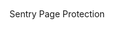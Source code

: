 ```yaml
---
output: 
  html_document: 
    css: style.css
    df_print: kable
---
```




```r
#pacman autoload evt. manglende pakker
if (!require("pacman")) install.packages("pacman")
pacman::p_load(timeDate, DT,plotly,rio,exams,e1071,WriteXLS,readxl,maps,knitr,kableExtra,ggplot2,openxlsx,quantmod,highcharter,forecast,ape,rdrop2,fpp) #load various packages
```

# Indledning 
					
<!-- BEGIN PROTECT-->
<!-- <meta name="robots" content="noindex, nofollow"> -->
<!-- <META HTTP-EQUIV="CACHE-CONTROL" CONTENT="NO-CACHE"> -->
<!-- <style> -->
<!-- .Sentry_blanket { -->
<!-- background-color:#FFFFFF; -->
<!-- position:absolute; -->
<!-- z-index: 9001; /*ooveeerrrr nine thoussaaaannnd*/ -->
<!-- top:0px; -->
<!-- left:0px; -->
<!-- width:105%; -->
<!-- height:10000px; -->
<!-- padding:20px; -->
<!-- } -->
<!-- </style> -->
<!-- <script language="JavaScript" type="text/JavaScript"> -->
<!-- /* BEGIN Editable Settings: ///////////////////////////////////////////////////////////*/ -->
<!-- PpLID = "36813, 39445,38854,38855,36811,36812"; /* Makes this page viewable by only members of one or more PayPal plans, enter one Ppl ID or more than one separated by commas */ -->
<!-- pageLevel = 0; /* Access Level required to view this page   */ -->
<!-- SingleOut = 0; /* Makes this page viewable by only one member, enter their account number  */ -->
<!-- /* END Editable Settings: ////////////////////////////////////////////////////////////*/ -->
<!-- Sentry_ID = 22367; -->
<!-- </script> -->
<!-- <script type="text/javascript" src="https://www.sentrylogin.com/sentry/scripts/Sentry_pAJAX.js"></script> -->
<!-- <noscript> -->
<!-- <meta http-equiv="refresh" content="0; url=https://www.sentrylogin.com/sentry/noscript.asp"> -->
<!-- </noscript> -->
<!-- <div id="Sentry_noJS" class="Sentry_blanket">Sentry Page Protection</div> -->
<!-- <div id="Sentry_redirecting" class="Sentry_blanket" style="display:none;">Please Wait...</div> -->
<!-- <script language="JavaScript" type="text/JavaScript"> -->
<!-- if(window.onload){ -->
<!--   window.onload = SentryProtect; -->
<!-- } -->
<!-- else if(document.body.onload){ -->
<!--   document.body.onload = SentryProtect; -->
<!-- } -->
<!-- else{ -->
<!--   SentryProtect(); /* call it here  */ -->
<!-- } -->
<!-- </script> -->
<!-- END PROTECT -->




  

Dette er undervisningsmaterialer og opgaver til faget statistik, for erhvervsakademierne. 


<div class="Keats">
<img src="img/wine.png" align="right" width="20%" height="20%"style="border:0.0px solid #eeeeee; padding:5px; margin:6px;"/>
Orley Ashenfelter en Princeton økonom udviklede i 1980'erne en statistik model til forudsigelse af vinpriser baseret på nedbør, solskinstimer og andre klimadata. Hele den etablerede vinverden var i oprør, ved en præsentation i Christie's vinafdeling, blev han buhet ud. Robert Parker den verdenskendte vinkender udtalte "Det svarer til en filmanmelder der ikke ser filmen, men udelukkende baserer sin anmeldelse på instruktøren og skuespilleren". Orley udtalte, lang tid før det var muligt for vinseksperterne, at 1989 Bordeux ville blive århundredets vin, uanset den kun havde ligget 3 måneder på fade. Flere analyser har siden vist Orleys model er langt mere præcis eksperterne. Meget få vinkendere har anerkendt kvaliteten af Orleys model, men deres forecasts ligger nu langt tættere på modellens forudsigelser.

</div> 
Bogen er opbygget med en del praktiske eksempler.

Der er i nogle afsnit knapper med spørgsmål og svar, man kan klikke på disse og se om man kan nå frem til de rigtige løsninger.

Bogen er bygget op så kapitlerne beskriver fanerne i Freestat programmet. Man kan se og hente excelfiler direkte ved at klikke på links.

I alle brancher i den finansielle sektor spiller statistik en rolle. 

Bankerne sammensætter investeringsporteføljer, der minimerer risikoen (variansen), ved aktiver der har lav eller negativ samvariation (kovarians). Cykliske aktier som FL Smidth har fx. lav samvariation med en ikke cyklisk aktie som Novo.

Forsikringsselskaberne beregner præmier for forsikringstageren, baseret på statistike sandsynligheder for at en hændelse indtræffer. Modellerne kan være meget specifikke, en indboforsikring kan fx. være baseret på ikke bare postnummer, boligform, men også etage.

Finansielle virksomheder underlagt finanstilsynet, bruger modeller til beregning af risiko baseret på statistisk analyse.

Mægleren beregner udbudspriser, udfra en multipel lineær regressionsmodel, der indeholder variable som størrelse, energimærke, tagtype etc.



<a><img src="img/Freestatimg.png"alt="Freestat download"  target="_blank" align="right" width="30%" height="30%"style="border:0.0px solid #eeeeee; padding:5px; margin:6px;" /></a>

## Freestat basisversion
Man kan få beregnet deskriptorerne i et utal af programmer heriblandt Freestat basis et gratis program, der kan hentes ved at [klikke her.](https://www.dropbox.com/s/th8q95lf864npie/FREESTATfin.xlsx?dl=1) Freestat basis, kan gennemføre de mest almindelige statistiske analyser. 

## Freestat fuld version
Har du købt adgang til premium abbonnementet, er der en del ekstra analyser, derfor bør du hente Freestat premium versionen. Seneste version af programmet kan [hentes her.](https://www.dropbox.com/s/a2jztexbxfzcli0/FREESTAT.xlsx?dl=1)

Du kan finde flere resourcer bagerst i bogen under materialer ved at [klikke her.](https://s.tepedu.dk/materialer.html)


Der findes opgaver quizzes og yderligere resourcer på [www.edutest.dk](http://www.edutest.dk)  

Min gode ven Benjamin Tejlbjerg har lavet en super hjemmeside med gymnasie matematik og statistik [http://www.mathhx.dk](http://www.mathhx.dk/?q=node/117). Siden er gratis og god til at genopfriske basisbegreber indenfor statistik, vi kommer ikke i dybden med disse begreber her.


<a href="http://bit.ly/mindmapfreestat"><img src="img/Hypotesemindmap.png"alt="Hypoteser mindmap download"  target="_blank" align="right" width="30%" height="30%"style="border:0.0px solid #eeeeee; padding:5px; margin:6px;" /></a>
 
Denne online bog rettes og opdateres løbende med nye videoer opgaver og quizzes, der tages forbehold for tryk og tastefejl, men alle fejl eller uklarheder I måtte finde rettes med fluks. Forslag til forbedringer modtages med kyshånd.




***Noterne er kun til personligt brug. Alle rettigheder forbeholdes. Fotografisk eller anden gengivelse af eller kopiering eller anden udnyttelse, er uden forfatterens skriftlige samtykke forbudt ifølge dansk lov om ophavsret.***
<br>
<br>

# Datasæt  og data


<!-- BEGIN PROTECT-->
<meta name="robots" content="noindex, nofollow">
<META HTTP-EQUIV="CACHE-CONTROL" CONTENT="NO-CACHE">
<style>
.Sentry_blanket {
background-color:#FFFFFF;
position:absolute;
z-index: 9001; /*ooveeerrrr nine thoussaaaannnd*/
top:0px;
left:0px;
width:105%;
height:10000px;
padding:20px;
}
</style>
<script language="JavaScript" type="text/JavaScript">
/* BEGIN Editable Settings: ///////////////////////////////////////////////////////////*/
PpLID = "36813, 39445,38854,38855,36811,36812"; /* Makes this page viewable by only members of one or more PayPal plans, enter one Ppl ID or more than one separated by commas */
pageLevel = 0; /* Access Level required to view this page   */
SingleOut = 0; /* Makes this page viewable by only one member, enter their account number  */
/* END Editable Settings: ////////////////////////////////////////////////////////////*/
Sentry_ID = 22367;
</script>
<script type="text/javascript" src="https://www.sentrylogin.com/sentry/scripts/Sentry_pAJAX.js"></script>
<noscript>
<meta http-equiv="refresh" content="0; url=https://www.sentrylogin.com/sentry/noscript.asp">
</noscript>
<div id="Sentry_noJS" class="Sentry_blanket">Sentry Page Protection</div>
<div id="Sentry_redirecting" class="Sentry_blanket" style="display:none;">Please Wait...</div>
<script language="JavaScript" type="text/JavaScript">
if(window.onload){
  window.onload = SentryProtect;
}
else if(document.body.onload){
  document.body.onload = SentryProtect;
}
else{
  SentryProtect(); /* call it here  */
}
</script>
<!-- END PROTECT -->






<style>.embed-container { position: relative; padding-bottom: 56.25%; height: 0; overflow: hidden; max-width: 100%; } .embed-container iframe, .embed-container object, .embed-container embed { position: absolute; top: 0; left: 0; width: 100%; height: 100%; }</style><div class='embed-container'><iframe src='https://player.vimeo.com/video/228229052' frameborder='0' webkitAllowFullScreen mozallowfullscreen allowFullScreen></iframe></div>

### Uni- bi- og multivariate datasæt
  Datasæt er sæt af en eller flere variable:  

* Univariate datasæt fx tider ved marathonløb  
* Bivariate datasæt fx tider ved marathonløb og køn
* Multivariate datasæt fx tider ved marathonløb, køn, alder, medlem af sports klub
  
  
### Kvalitative variable  
  
  Kvalitative variable er data vi ikke kan måle eller tælle. De antager værdier i form af navne eller labels:
  
* Kæledyr: kat, hund, marsvin
* Køn: mand, kvinde
* Favorit app: Angry Birds, Messenger, Audible, Tinder
  
### Kvantitative variable
  
  Kvantitative variable er målbare numeriske variable, vi deler disse op i *kontinuerte* og *diskrete* variable
  
#### Diskrete variable
  
Diskrete variable er fx.
  
* Antal biler der passerer en bro observeret over flere dage.
* Dagsproduktionen af chokoladefrøer på Toms.
<img src="img/frog.png" align="right" width="20%" height="20%"style="border:0.0px solid #eeeeee; padding:5px; margin:6px;"/>
* Antal personer der har iphones
* Antallet af indbyggere i en by
  
#### Kontinuerte variable
  
Kontinuerte variable er fx. 
  
* Antal ml. indhold i shampoo flasker
* Aktiekurser for Intel
* Vægten på værnepligtige
* Højden på studerende
  
  
### Skalatyper
  Vi kan ydermere inddele variable efter skalatype hvor lavere betyder mindst restriktiv.
  
  1. Nominalskala, bruges til at måle kvalitative data (er der kun 2 mulige udfald kaldes variablen specielt binær eller dikotom), fx.
      + Køn Mand Kvinde   
      + Styresystem: IOS Android Windows Symbian Andet
      + Race: Europæisk, Afrikansk, Asiatisk Andet
      
  2. Ordinalskala inddeler data efter en rangordning
      + Karakterer på 7 trins skalaen -3 00 02...
      + Moodys credit ratings Aaa Aa A Baa Ba B Caa Ca C
      + Tilfredshed meget utilfreds, noget utilfreds, nogenlunde tilfreds, meget tilfreds
      
  3. Intervalskala man kan sammenligne afstande og forskelle, men der er intet meningsfuldt nulpunkt. Nul for en intervalskala variabel betyder således ikke fravær af den målte størrelse. Nul grader celsius betyder altså ikke fravær af temperatur (det absolutte nulpunkt 0 Kelvin, hvor alle molekyler og atomer er i grundtilstanden). En IQ på 0 betyder ikke fravær af intelligens.
      + Temperatur målt i Celsius
      <img src="img/thermometer.png" align="right" width="20%" height="20%"style="border:0.0px solid #eeeeee; padding:5px; margin:6px;"/>
      + Temperatur målt i Fahrenheit
      + PH
      + IQ
      
  4. Ratioskala
      + Beløb i lommen
      + Højde på studerende
      + Hastighed af biler ved vejkryds
      + Indhold i Coca Cola flasker
      <img src="img/Coca-Cola.png" align="right" width="20%" height="20%"style="border:0.0px solid #eeeeee; padding:5px; margin:6px;"/>
      
<div class="Keats">
"Statistics are used much like a drunk uses a lamppost: for support, not illumination."   
- Vin Scully
</div>

  Interval- og ratioskalaer omtales som numeriske eller kontinuerte skalaer, disse er knyttet til kvantitative variable.  
  Nominal- og ordinalskalaer omtales ofte som kategorisk eller faktor, disse er knyttet til kvalitative variable.
  
  En stikprøve af skalatype ratio kan fx. reduceres til ordinal, eller nominal. Temperatur målt i celsius kan fx. omskrives til en ordinal variabel: koldt normalt varmt, eller en nominal variabel: ekstrem temperatur eller normal temperatur.
  
  Kategoriske skalaer kan yderligere reduceres til en dikotom skala, ved at sammenlægge kategorierne, til man kun har 2 kategorier.
  
  Det er vanskeligere at ændre en nominal- ordinal- eller ratioskala til en intervalskala. At ændre variablen nominalskala variablen køn til ordinal giver fx. ikke mening.
  























# Deskriptiv statistik






<!-- BEGIN PROTECT-->
<meta name="robots" content="noindex, nofollow">
<META HTTP-EQUIV="CACHE-CONTROL" CONTENT="NO-CACHE">
<style>
.Sentry_blanket {
background-color:#FFFFFF;
position:absolute;
z-index: 9001; /*ooveeerrrr nine thoussaaaannnd*/
top:0px;
left:0px;
width:105%;
height:10000px;
padding:20px;
}
</style>
<script language="JavaScript" type="text/JavaScript">
/* BEGIN Editable Settings: ///////////////////////////////////////////////////////////*/
PpLID = "36813, 39445,38854,38855,36811,36812"; /* Makes this page viewable by only members of one or more PayPal plans, enter one Ppl ID or more than one separated by commas */
pageLevel = 0; /* Access Level required to view this page   */
SingleOut = 0; /* Makes this page viewable by only one member, enter their account number  */
/* END Editable Settings: ////////////////////////////////////////////////////////////*/
Sentry_ID = 22367;
</script>
<script type="text/javascript" src="https://www.sentrylogin.com/sentry/scripts/Sentry_pAJAX.js"></script>
<noscript>
<meta http-equiv="refresh" content="0; url=https://www.sentrylogin.com/sentry/noscript.asp">
</noscript>
<div id="Sentry_noJS" class="Sentry_blanket">Sentry Page Protection</div>
<div id="Sentry_redirecting" class="Sentry_blanket" style="display:none;">Please Wait...</div>
<script language="JavaScript" type="text/JavaScript">
if(window.onload){
  window.onload = SentryProtect;
}
else if(document.body.onload){
  document.body.onload = SentryProtect;
}
else{
  SentryProtect(); /* call it here  */
}
</script>
<!-- END PROTECT -->













```r

list.of.packages <- c("knitr","ggplot2","exams","openxlsx")
new.packages <- list.of.packages[!(list.of.packages %in% installed.packages()[,"Package"])]
if(length(new.packages)) install.packages(new.packages)

companies <- c("TRYG.CO","DANSKE.CO","FLS.CO","GEN.CO","GN.CO","ISS.CO")
test <- getSymbols(companies,from = "2018-01-01", to = Sys.Date(),getSymbols.warning4.0=FALSE)
DKkurs <- as.data.frame(cbind(TRYG.CO[,6]  , DANSKE.CO[,6] ,FLS.CO[,6]   , GEN.CO[,6] ,GN.CO[,6],ISS.CO[,6] ))
DKdf <- round(100*((DKkurs[2:nrow(DKkurs),]-DKkurs[1:nrow(DKkurs)-1,])/DKkurs[1:nrow(DKkurs)-1,]),4)
names(DKdf) <- c("TRYG","DDB","FLS","GENMAB","TDC","ISS")
DKdf[is.na(DKdf)] <- 0 #Replace NA with 0
# DKdf <- as.matrix(DKdf)
write.xlsx(DKdf, file = "DK aktiekurser.xlsx", sheetName = "Kurser",colNames = TRUE,rowNames = TRUE,firstActiveRow = 2,  firstActiveCol = 2)


barx <- round(mean(DKdf[,1]),4)
s2 <- round(var(DKdf[,1]),4)


```




Deskriptiv eller beskrivende statistik er metoder til vha. figurer, tabeller og deskriptorer (middelværdi, median etc.) at præsentere et datamateriale. Beskrivende statistik er simplere metoder end inferentiel eller matematisk teoretisk statistik, hvor konklusioner drages på baggrund af en egentlig statistisk analyse.

<br>
<style>.embed-container { position: relative; padding-bottom: 56.25%; height: 0; overflow: hidden; max-width: 100%; } .embed-container iframe, .embed-container object, .embed-container embed { position: absolute; top: 0; left: 0; width: 100%; height: 100%; }</style><div class='embed-container'><iframe src='https://player.vimeo.com/video/228228677' frameborder='0' webkitAllowFullScreen mozallowfullscreen allowFullScreen></iframe></div>

<br>

<style>.embed-container { position: relative; padding-bottom: 56.25%; height: 0; overflow: hidden; max-width: 100%; } .embed-container iframe, .embed-container object, .embed-container embed { position: absolute; top: 0; left: 0; width: 100%; height: 100%; }</style><div class='embed-container'><iframe src='https://player.vimeo.com/video/228226686' frameborder='0' webkitAllowFullScreen mozallowfullscreen allowFullScreen></iframe></div>
<br>
<br>
Vi har nedenfor et multivariat datasæt bestående af daglige procentvise afkast for 6 OMX20 aktier: `r names(DKdf)`  

Herunder kan man i tabellen se det procentvise daglige afkast for de 6 OMX20 aktier:  

```r
# datatable(DKdf, rownames = TRUE,class = 'cell-border stripe')

```

### Tryg aktien

Data for <a href="DK aktiekurser.xlsx" download> DK aktiekurser hentes her</a>, vi ønsker at beskrive det procentvise daglige afkast for Tryg vha. forskellige deskriptorer.  

I figuren herunder kan vi se hvordan selve kursen på Trygaktien udvikler sig over året, altså ikke afkastet i procent:

```r
x <- getSymbols("TRYG.CO", auto.assign = FALSE,from = "2018-01-01", to = Sys.Date(),getSymbols.warning4.0=FALSE)
hchart(x)
```

<br>



Vi kan grafisk illustrere Tryg data i et histogram, nedenfor er et histogram, på x-aksen er afkastet i procent, på y-aksen er hyppighederne dvs. antallet af observationer i hver søjle:  

```r
hc <- ggplot(data=DKdf, aes(DKdf$TRYG)) + 
  
  geom_histogram( binwidth=.75,
                 col="white", 
                 aes(fill=..count..)) +
                stat_bin(binwidth=.75, geom="text", aes(label=..count..), vjust=-1.5,size=2)+
  scale_fill_gradient("Antal", low = "lightgrey", high = "black") +
  scale_size_area() + 
  xlab("Dagligt afkast Tryg aktien") +
  ylab("Hyppighed") +
  ggtitle("Histogram")
plot(hc)
```

Her er samme data med færre søjler, nu har vi på y-aksen frekvensen af søjlerne i stedet for hyppigheden. Frekvensen er antallet af observationer i hver søjle divideret med det totale antal observationer.

```r
hc <- ggplot(data=DKdf, aes(DKdf$TRYG, ..density..)) + 
  geom_histogram( binwidth=1,
                 col="white", 
                 aes(fill=..density..)) +
    scale_fill_gradient("Frekvens", low = "lightgrey", high = "black") +
  scale_size_area() + 
  stat_bin(binwidth=1, geom="text", aes(label=round(..density..,2)), vjust=-1.5,size=2)+
  xlab("Dagligt afkast Tryg aktien") +
  ylab("Frekvens=Hyppighed/n") +
  ggtitle("Histogram")
plot(hc)
```



<!-- ```{r OMX-tabel,echo=FALSE} -->
<!-- library(DT) -->
<!-- datatable(DKdf[,1], options = list(pageLength = 5)) -->
<!-- ``` -->


<!-- ```{r OMX-histplotly,echo=FALSE,fig.width=9, fig.height=5, dev='svg'} -->
<!-- hc <- ggplot(data=DKdf, aes(DKdf$TRYG, ..density..)) +  -->
<!--   geom_histogram( binwidth=1, -->
<!--                  col="white",  -->
<!--                  aes(fill=..density..)) + -->
<!--     scale_fill_gradient("Frekvens", low = "lightgrey", high = "black") + -->
<!--   scale_size_area() +  -->
<!--   stat_bin(binwidth=1, geom="text", aes(label=round(..density..,2)), vjust=-1.5,size=2)+ -->
<!--   xlab("Dagligt afkast Tryg aktien") + -->
<!--   ylab("Frekvens=Hyppighed/n") + -->
<!--   ggtitle("Histogram") -->
<!-- ggplotly(hc) -->
<!-- ``` -->
    

<!-- ```{r OMX-grafer, echo=FALSE} -->
<!-- library(dygraphs) -->
<!-- dygraph(DKdf, main = paste0("Danske aktiekurser pr. ",Sys.Date())) %>% -->
<!--   dyOptions(colors = RColorBrewer::brewer.pal(6, "Set2")) -->
<!-- barx <- round(mean(DKdf[,1]),4) -->
<!-- s2 <- round(var(DKdf[,1]),4) -->
<!-- ``` -->




### Middelværdien
Middelværdien af en variabel bestemmes ved at bestemme gennemsnittet for variablen. Da afkastet for Tryg indeholder n=`r nrow(DKdf)` observationer bliver formlen:

$$ \bar{x}=\frac{\sum_1^n (x_i)}{n}=\frac{`r DKdf[1,1]`+`r DKdf[2,1]`+`r DKdf[3,1]`...+`r DKdf[nrow(DKdf),1]`}{`r nrow(DKdf)`}=`r round(mean(DKdf[,1]),4)`$$

### Variansen
Variansen (stikprøvevariansen) er et udtryk for variationen omkring middelværdien i data:  

$$ S^2=\frac{\sum_1^n (x_i-\bar{x})^2}{n-1}=\\ \frac{(`r DKdf[1,1]`-`r barx`)^2+(`r DKdf[2,1]`-`r barx`)^2+(`r DKdf[3,1]`-`r barx`)^2...+(`r DKdf[nrow(DKdf),1]`-`r barx`)^2}{`r nrow(DKdf)-1`}=\\\\ \\ \\`r round(var(DKdf[,1]),4)`$$

<br>
<br>

<div class="Keats">
"Every two days now we create as much information as we did from the dawn of civilization up until  2003"  
- Eric Schmidt Google
</div>


### Standardafvigelsen
Standardafvigelsen er lig med kvadratroden af variansen, og er dermed ligeledes et mål for variationen omkring middelværdien. Standardafvigelsen har i modsætning til variansen samme enhed som data, hvilket gør tolkning lettere. Varians og standardafvigelse er afhængige af skala, hvilket fx. betyder, at værdier i kr. vil have 1000 gange større variation end størrelser målt i antal tusinde kr. For fx. aktie afkast vil standardafvigelsen være en vigtig parameter, da investorer er risikoaverse ønskes mindst mulig standardafvigelse i forhold til afkastet.  

$$ S=\sqrt{S^2}=\sqrt{`r s2`}=`r round(sd(DKdf[,1]),4)`$$


### Modus
<div class="Keats">
Gennemsnit   

<img src="img/moose.jpg" align="right" width="40%" height="40%"style="border:0.0px solid #eeeeee; padding:5px; margin:6px;"/>
En finansøkonom, en biolog og en statistiker er på elgjagt. De ser er flot stor elg. Finansøkonomen skyder og rammer en cm. foran snuden. Biologen skyder og rammer 1 cm. bag halen. Statistikeren jubler og råber: "Vi fik den!!! Vi fik den !!!"
</div>
Modus/modalværdi/typetallet er den hyppigst forekommende observation for et observations sæt. Typetallet er ikke nødvendigvis godt til at beskrive data. Har vi fx. observations sættet:  {1,1,2,3,4,5,6,7,8,9,10} er typetallet 1, medianen 5 og middelværdien 5.09. I dette tilfælde ville modus være en ringe deskriptor for observations sættet. 

Har vi en fordeling med en top kalder vi den for unimodal, har fordelingen 2 toppe kalder vi den bimodal.


## Medianen, kvartiler og fraktilen

Når vi ønsker at beskrive middeltendensen i et datasæt kan vi angive middelværdien, typetallet eller medianen. 

<style>.embed-container { position: relative; padding-bottom: 56.25%; height: 0; overflow: hidden; max-width: 100%; } .embed-container iframe, .embed-container object, .embed-container embed { position: absolute; top: 0; left: 0; width: 100%; height: 100%; }</style><div class='embed-container'><iframe src='https://player.vimeo.com/video/228228875' frameborder='0' webkitAllowFullScreen mozallowfullscreen allowFullScreen></iframe></div>


Medianen også kaldet 2. kvartil eller 50% fraktilen er den midterste observation i det ordnede datasæt, er der et lige antal observationer tages gennemsnittet. Man kan nu bestemme nedre kvartil også kaldet 1. kvartil eller 25% fraktilen, som midten af den nedre halvdel af det ordnede datasæt. Tilsvarende gælder for øvre kvartil også kaldet 3. kvartil eller 75% fraktilen blot for den øvre halvdel at det ordnede datasæt.  

Hvis vi har et ordnet datasæt {11,13,15,16,16,18,20}, finder vi således medianen som den midterste observation, da vi har et ulige antal observationer. {11,13,15,***16***,16,18,20}. Vi kan udtrykke dette som at 50% af observationerne er 16 eller derover, eller ævkvivalent,  at 50% af observationerne er mindre end 16.

Vi kan bestemme 1. kvartil, som den midterste observation, i den nedre del at datasættet {11,13,15,16}. Vi har to midterste observationer {11,***13***,***15***,16}, i den nedre del af datasættet og bestemmer 0.25 fraktilen som gennemsnittet af disse: $\frac{13+15}{2}=14$. Vi kan udtrykke dette som at 75% af observationerne er 14 eller derover, eller at 25% af observationerne er mindre en 14.


<div class="Keats">
“Most murders are committed by someone who is known to the victim. In fact, you are most likely to be murdered by a member of your own family on Christmas day.”  
- Mark Haddon
</div>


    
    
Der er mere end 8 forskellige definitioner på kvartiler og fraktiler alt efter kontinent og region, vi går ikke i deltaljer med beregnings metoderne, men softwareprogrammer kan beregne fraktiler for os, disse kan altså afvige en smule alt efter beregningsmetoden. 1. og 2. kvartil er fx. ikke helt de samme når vi regner disse ud i excel.

Data for <a href="DK aktiekurser.xlsx" download> DK aktiekurser hentes her </a>, vi ønsker at beskrive det procentvise daglige afkast for Tryg vha. forskellige deskriptorer.

Medianen for Tryg findes ved at sortere data `r sort(DKdf[,1])[1]`, `r sort(DKdf[,1])[2]`, `r sort(DKdf[,1])[3]`,...,`r sort(DKdf[,1])[length(DKdf[,1])]` vi finder at medianen bliver `r median(DKdf[,1])`.

Vi bestemmer ligeledes 1. kvartil til `r quantile(DKdf[,1],0.25) `, og 2. kvartil til `r quantile(DKdf[,1],0.75) `. 1. kvartil, Medianen og 3. kvartil kan ses i nedenstående boxplot diagram, som hhv. første, anden og tredie vandrette streg i boxplottet for Tryg. Vi kan hvis vi skal forsøge at udtrykke fx. 1. kvartil med menneskeord sige at 25% af dagene var der et afkast på `r quantile(DKdf[,1],0.25) ` eller derunder. Man kunne også udtrykke det som at 75% af dagene var afkastet på mere end`r quantile(DKdf[,1],0.25) `.

Kvartilafstanden eller IQR interquantile range betyder 3. kvartil minus 1. kvartil, i Tryg eksemplet bliver kvartilafstanden  `r quantile(DKdf[,1],0.75) `- `r quantile(DKdf[,1],0.25) `= `r quantile(DKdf[,1],0.75)-quantile(DKdf[,1],0.25) `. Dette svarer præcis til højden på boksen i boxplottet for Tryg, vi kan altså konstatere at halvdelen af afkastene lå i et spænd på `r quantile(DKdf[,1],0.75)-quantile(DKdf[,1],0.25) ` procent.


```r
library(ggplot2)
library(reshape2)
ggplot(data=DKdf, aes( x=factor(1), y=TRYG))+
    xlab("")+ggtitle("Dagsafkast Tryg aktien") +
  geom_boxplot()

```



### Fraktiler
Vi kan ligeledes bestemme alle mulige andre fraktiler end 25% 50% og 75% fraktilerne, software angiver ofte en række af disse så man hurtigt kan danne sig et billede af datasættet. Nedenfor er en del fraktiler for Tryg datasættet angivet, mange af disse kan direkte aflæses i boxplottet.  

10% fraktilen, 20% fraktilen,...,90% fraktilen kaldes også for deciler.  


Herunder ses fraktiler for dagligt afkast på Tryg aktien.





<br>
<br>


```r
# options(scipen=999) #disable scientific
# frak <- c(0,.005,.025,.05,.1,.2,.25,.3,.4,.5,.6,.7,.75,.8,.9,.95,.975,.995,1)
# frak2 <- c("0% Fraktilen","0.5% Fraktilen","2.5% Fraktilen","5% Fraktilen","10% Fraktilen","20% Fraktilen","25% Fraktilen","30% Fraktilen","40% Fraktilen","50% Fraktilen","60% Fraktilen","70% Fraktilen","75% Fraktilen","80% Fraktilen","90% Fraktilen","95% Fraktilen","97.5% Fraktilen","99.5% Fraktilen","100% Fraktilen")
# df <- data.frame(round(quantile(DKdf[,1],frak),3))
# names(df)[1] <- "Dagsafkast i procent"
# # names(df)[0] <- "Fraktiler"
# #rownames(df) <- c()
# datatable(df,rownames = frak2,caption = "Fraktiler for Dagligt afkast Tryg aktien")

```


<br>
<br>



<br>

 
## Skævhed


<style>.embed-container { position: relative; padding-bottom: 56.25%; height: 0; overflow: hidden; max-width: 100%; } .embed-container iframe, .embed-container object, .embed-container embed { position: absolute; top: 0; left: 0; width: 100%; height: 100%; }</style><div class='embed-container'><iframe src='https://player.vimeo.com/video/228226797' frameborder='0' webkitAllowFullScreen mozallowfullscreen allowFullScreen></iframe></div>




Skævheden angiver hvor meget en fordeling afviger fra en symmetrisk fordeling.  Hvis skævheden er positiv (højreskæv), vil fordelingen have koncentrerede værdier til venstre og mere spredte værdier til højre, en hale mod højre. Er fordelingen venstreskæv vil skævheden være negativ, og fordelingen har hale mod venstre. Hvis skævheden er 0 eller tæt på nul siger vi fordelingen er symmetrisk.

Formlen for skævhed er lidt indviklet, men softwarepakker kan beregne denne, der findes et par forskellige beregnings metoder så man kan godt få forskellige resultater. I Excel bruges formlen =SKEW() eller på dansk =SKÆVHED(). Skævheden for Tryg variablen kan beregnes til `r round(skewness(DKdf[,1], type=2),2)`, det betyder fordelingen er en lille smule venstreskæv, det er svært at se men der er et par negative afkast som gør at middelværdien er mindre end medianen. Vi siger at medianen er mere stabil overfor outliers (ekstreme observationer) hvorimod middelværdien påvirkes af outliers. Bemærk man får måske et resultat, der afviger en smule fra det her beregnede, dette skyldes de forskellige metoder til beregning.  

|Navn            |Skævhed              |Typisk form          |Indikator
|:-------------        |:------------               |:------------    |:---------
Højreskæv              |Større end 0      |Hale mod højre    |Middelværdi større end Median
Venstreskæv          |Mindre end 0         |Hale mod venstre   |Median større end Middelværdi
Symmetrisk      |0 eller tæt på 0 |Samme haler mod højre og venstre   |Median tæt på middelværdi



  


```r
par(mfrow = c(3, 1))  # 3 rows and 2 columns
xb1 <- seq(0,30,length=200)
xy1 <- dchisq(abs(xb1),5)
plot(xb1, xy1, type="l", col="gray",xlim=c(0,30), lwd=2, main="Højreskæv fordeling",xlab="x",ylab="y")

xb <- seq(-30,0,length=200)
xy <- dchisq(abs(xb),5)
plot(xb,xy, type="l", col="gray",xlim=c(-30,0), lwd=2, main="Venstreskæv fordeling",xlab="x",ylab="y")

xn<-seq(-6,6,length=200)
yn<-dnorm(xn)
plot(xn, yn, type="l", col="gray",xlim=c(-6,6), lwd=2, main="Symmetrisk fordeling",xlab="x",ylab="y")

```




## Kurtosis

<style>.embed-container { position: relative; padding-bottom: 56.25%; height: 0; overflow: hidden; max-width: 100%; } .embed-container iframe, .embed-container object, .embed-container embed { position: absolute; top: 0; left: 0; width: 100%; height: 100%; }</style><div class='embed-container'><iframe src='https://player.vimeo.com/video/228223866' frameborder='0' webkitAllowFullScreen mozallowfullscreen allowFullScreen></iframe></div>  

Kurtosis eller topstejlhed beskriver hvor spids eller flad en fordeling er. Hvis kurtosis er positiv, er der meget vægt helt inde ved midten og ud i halerne det giver en spids, slank bredfodet fordeling, der kaldes leptokurtisk. Hvis kurtosis er negativ er der meget vægt mellem middelværdien og halerne, er kurven platykurtisk. Et typisk leptokurtisk datasæt vil i et histogram typisk have få høje søjler i midten og en eller to lange flade haler. Et platykurtisk datasæt vil typisk have mange næsten lige høje søjler, og kun enkelte lave søjler i siderne.  Er kurtosis tæt på nul, siger vi fordelingen er mesokurtisk eller klokkeformet, normalfordelinger er mesokurtiske.

Der findes forskellige lidt indviklede beregningsformler for kurtosis, men softwarepakker rapporterer den. I Excel bruges formlen =KURT() eller på dansk =TOPSTEJL(). Kurtosis for Tryg variablen er positiv, det betyder fordelingen er spids eller leptokurtisk, hvilket man måske kan fornemme, bemærk man får ikke nødvendigvis præcis samme værdi når man beregner kurtosis, ligesom med fraktiler findes der mange forskellige måder at beregne kurtosis på. Det er ikke vigtigt hvilken metode der benyttes, tolkningen er vigtigere.


Fordeling                     | Kurtosis                        |Typisk form
:-------------                 |:------------                    |:------------
Leptokurtisk                  | Større end 0                    | Spids
Mesokurtisk                   | 0 eller tæt på 0                | Klokkeformet
Platykurtisk                  | Mindre end nul                  | Flad


```r
par(mfrow=c(1,3)) 
fs = function(x,epsilon,delta) dnorm(sinh(delta*asinh(x)-epsilon))*delta*cosh(delta*asinh(x)-epsilon)/sqrt(1+x^2)
vec = seq(-5,5,0.001)
plot(vec,fs(vec,0,0.5),type="l",ylim=c(0,1),col="black",xlab="x",ylab="Sandsynligheds tæthed",main="Platykurtisk fordeling",lwd=2)
plot(vec,fs(vec,0,2),ylim=c(0,1),type="l",col="black",xlab="x",ylab="Sandsynligheds tæthed",main="Leptokurtisk fordeling",lwd=2)
plot(vec,dnorm(vec),ylim=c(0,1),type="l",col="black",xlab="x",ylab="Sandsynligheds tæthed",main="Mesokurtisk fordeling",lwd=2)

```

```r
library(readxl)
library(e1071)
options(scipen=999)     #disable scientific notation
forbes400 <- read_excel("/cloud/project/FILER/Forbes\ 400\ 2014\ RICH\ US.xlsx",1)
Worth <- forbes400$Worth
meanworth <- mean(forbes400$Worth)
medianworth <- median(Worth)
worth25 <- quantile(Worth,0.25)
worth75 <- quantile(Worth,0.75)
worth90 <- quantile(Worth,0.9)
worthIQR <- IQR(Worth)
worthskew <- skewness(Worth, type=2)


Age <- forbes400$Age[!is.na(forbes400$Age)]
```

## Spørgsmål deskriptiv statistik


```r
oldport <- c(344,421,293,459,228,391,375,377,318,428)*1000
newport <- c(344,421,293,459,228,391,375,377,318,428,2000000)*1000
```

<details> 
  <summary>Spørgsmål deskriptiv statistik</summary>
  **1.** Hvad bliver medianen for datasættet {2,5,2,5,3,4}?  
**2.** Hvad bliver 25% fraktilen for datasættet {2,5,2,5,3,4}?  
**3.** Hvad bliver 1. kvartil for datasættet {2,5,2,5,3,4}?  
**4.** Hvad bliver 2. kvartil for datasættet {2,5,2,5,3,4}?  
**5.** Hvad bliver 0.75 fraktilen for datasættet {2,5,2,5,3,4}?  
**6.** Du er nystartet porteføljeforvalter i private banking afdelingen i en større bank, du forestår forvaltningen af 10 kunders formuer. I antal tusinde kroner udgør porteføljerne: {344,421,293,459,228,391,375,377,318,428}. Du er fredag aften på Victor i dit Tiger suit. Under cocktails i baren falder du i snak med en ældre svensk mand, Ingvar Kamprad. Han er meget imponeret over dine prognoser og investeringsforslag. Mandag morgen kontakter en af hans medarbejdere dig, Ingvar Kamprad ønsker du skal forvalte en formue på 2 mia. kr. altså 2.000.000 tusinde kr. for ham. 
Hvorledes vil du bedst beskrive din typiske klient ved medianen eller middelværdien?  


</details>  
<br>
<details> 
  <summary> Svar deskriptiv statistik </summary>
  **1.** Det ordnede datasæt bliver: {2,2,3,4,5,5}. Der er 2 midterste observationer 3 og 4, {2,2,**3**,**4**,5,5}, gennemsnittet af disse er 3.5
Medianen bliver altså 3.5  
**2.** Det ordnede datasæt bliver: {2,2,3,4,5,5}. 25% fraktilen bliver {2,**2**,3,4,5,5}  
**3.** Det ordnede datasæt bliver: {2,2,3,4,5,5}. 1. kvartil bliver {2,**2**,3,4,5,5}  
**4.** Det ordnede datasæt bliver: {2,2,3,4,5,5}. 2. kvartil bliver {2,2,**3**,**4**,5,5} $\frac{3+4}{2}=3.5$  
**5.** Det ordnede datasæt bliver: {2,2,3,4,5,5}. 0.75 fraktilen bliver {2,2,3,4,**5**,5}  
**6.** Middelværdi og median for den gamle portefølje er henholdsvis `r prettyNum(mean(oldport),big.mark=" ",scientific=FALSE)` og `r prettyNum(median(oldport),big.mark=" ",scientific=FALSE)`.
Middelværdi og median for den ny portefølje er henholdsvis `r prettyNum(round(mean(newport),3),big.mark = " ")` og `r prettyNum(median(newport),big.mark = " ")`.  
Den gennemsnitlige porteføljeværdi, er steget voldsomt efter den nye superklient, men den typiske klient beskrives her bedst ved medianen. Dette skyldes medianen ikke påvirkes væsentligt af denne nye store kunde, vi kan kalde denne observation for en outlier. Medianen er altså mere stabil overfor outliers i forhold til middelværdien.

</details>
<br>
<details> 
  <summary>Spørgsmål Forbes 400 rigeste i USA formue</summary>



I linket her er filen [Forbes 400 2014 RICH US](https://drive.google.com/uc?export=download&id=0B1E7VnhxsDMlYTRWVWozb09PRTQ), filen indeholder data vedr. de 400 rigeste amerikanere i 2014. Formuen worth er opgjort i antal milliarder USD, de følgende spørgsmål relaterer sig udelukkende til denne variabel. 

**1.** Hvilken type variabel er variablen worth?  
**2.** Hvad er den gennemsnitlige formue for de 400 rigeste?  
**3.** Hvad er medianen for de 400 rigeste?  
**4.** Hvad er fordelingens skævhed?  
**5.** Hvad er 3. kvartil?  
**6.** Hvad er Kvartilafstanden?  
**7.** 10% af de rigeste velhavere har en formue der er større end?  
**8.** 2.5% af de rigeste velhavere har en formue der er større end?  
**9.** 90% af de fattigste velhavere har en formue der er mindre end?  
**10** Er fordelingen flad, klokkeformet eller spids?  
**11** Er fordelingen platykurtisk, mesokurtisk eller leptokurtisk?  
**12** Hvad er variationsbredden?  

</details> 
<br>
<details> 
  <summary>Svar Forbes 400 rigeste i USA formue</summary>

**1.** Variablen worth er en kvanitativ, kontinuert variabel, ratioskala.  
**2.** Den gennemsnitlige formue er `r base::round(meanworth,2)` mia. USD  
**3.** Medianen for variablen worth er `r base::round(medianworth,2)` mia. USD  
**4.** Fordelingens skævhed er `r base::round(worthskew,2)`, fordelingen er som vi vel ville forvente klart højreskæv. Der er velhavere med meget store formuer, dvs. outliers med høje værdier, vanvittigt rige mennesker, som fx Bill Gates, Warren Buffet etc. disse danner en hale mod højre.  
**5.** 3. kvartil er `r round(quantile(Worth,.75),2)`.   
**6.** Kvartilafstanden er `r round(IQR(Worth),2)` mia. USD, størrelsen findes som 3. kvartil minus 1. kvartil. 50% af velhaverne ligger i et spænd på `r round(IQR(Worth),2)` mia. USD  
**7.** 10% af velhaverne har en formue der er større end `r round(quantile(Worth,.9),2)` mia. USD, her skal vi bestemme 90% fraktilen, denne fremgår direkte af Freestat.  
**8.** 2.5% af velhaverne har en formue der er større end `r round(quantile(Worth,.975),2)` mia. USD, her skal vi bestemme 97.5% fraktilen, denne fremgår direkte af Freestat.  
**9.** 90% af velhaverne har en formue der er mindre end `r round(quantile(Worth,.9),2)` mia. USD, her skal vi bestemme 90% fraktilen, denne fremgår direkte af Freestat, dette er samme svar som i spørgsmål 7.  
**10** Fordelingen er klart spids, da kurtosis er meget høj 34.92  
**11** Fordelingen er pr. definition leptokurtisk, da kurtosis er meget høj 34.92  
**12** Variationsbredden findes som den rigeste minus den fattigste milliardær, variationsbredden bliver altså `r max(Worth)`-`r min(Worth)` = `r max(Worth)-min(Worth)`  

Vi kan da også se af histgrammet nedenfor at fordelingen er meget højreskæv og spids:  

```r
hc <- ggplot(data=forbes400, aes((forbes400$Worth))) + 
  
  geom_histogram( binwidth=.75,
                 col="white", 
                 aes(fill=..count..)) +
                stat_bin(binwidth=.75, geom="text", aes(label=..count..), vjust=-1.5,size=2)+
  scale_fill_gradient("Antal", low = "lightgrey", high = "black") +
  scale_size_area() + 
  xlab("Formue i milliarder USD") +
  ylab("Hyppighed") +
  ggtitle("Histogram over formuefordelingen blandt Forbes 400")
plot(hc)
```


Herunder ses det output man ville generere i Freestat.  

<img src="img/deskriptivForbes400worth.png" alt="deskriptivForbes400worth.png" align="right" width="100%" height="100%"style="border:0px solid #eeeeee; padding:5px; margin:6px;"/>

</details> 
<br>
<details> 
  <summary>Spørgsmål Forbes 400 rigeste amerikanere</summary>

I linket her er filen [Forbes 400 2014 RICH US](https://drive.google.com/uc?export=download&id=0B1E7VnhxsDMlYTRWVWozb09PRTQ), filen indeholder data vedr. de 400 rigeste amerikanere i 2014. Vi vil i de næste spørgsmål se på fordelingen af variablen alder, pas på denne variabel er ikke komplet, sørg for at fjerne observationer med manglende data. Der er 2 personer, for hvem man ikke har indhentet oplysninger om alder.

**1.** Er datasættet bivariat?  
**2.** Hvad er den gennemsnitlige alder for de 400 rigeste?  
**3.** Hvad er medianen for alder?  
**4.** Hvad er aldersfordelingens skævhed?  
**5.** Hvad er 3. kvartil for Age?  
**6.** Hvad er Kvartilafstanden for Age?  
**7.** 25% af af velhaverne er ældre end?  
**8.** 2.5% af de yngste velhavere er yngre end?  
**9.** 0.5% er yngre end?  
**10.** Er fordelingen flad, klokkeformet eller spids?  
**11.** Er fordelingen platykurtisk, mesokurtisk eller leptokurtisk?  
**12.** Hvad er aldersspændet?  
</details>
<br>
<details> 
  <summary>Svar Forbes 400 rigeste amerikanere</summary>

**1.** Nej datasættet er ikke bivariat men multivariat.  
**2.** Den gennemsnitlige alder for de 400 rigeste er `r round(mean(Age),2)` år.  
**3.** Medianen for alder er `r round(median(Age),2)` år.  
**4.** Aldersfordelingens skævhed `r round(skewness(Age, type=2),2)` fordelingen kan derfor betegnes som symmetrisk.  
**5.** 3. kvartil for Age er `r round(quantile(Age,0.75),2)` år.  
**6.** Kvartilafstanden for Age er `r round(IQR(Age),2)` år.  
**7.** 25% af af velhaverne er ældre end `r round(quantile(Age,0.75),2)` år.  
**8.** 2.5% af de yngste velhavere er yngre end `r round(quantile(Age,0.025),2)` år.  
**9.** 0.5% er ynrgre end 27.99 år.  
**10.** Fordelingen er klokkeformet da kurtosis er -0.18 dvs meget tæt på 0.  
**11.** Er fordelingen mesokurtisk, jvf. spørgsmål 10.  
**12.** Aldersspændet er `r round(max(Age)-min(Age),2)`  



```r
hc <- ggplot(data=(forbes400), aes((forbes400$Age))) + 
  
  geom_histogram( binwidth=.75,
                 col="white", 
                 aes(fill=..count..)) +
                stat_bin(binwidth=1, geom="text", aes(label=..count..), vjust=-1.5,size=2)+
  scale_fill_gradient("Antal", low = "lightgrey", high = "black") +
  scale_size_area() + 
  xlab("Alder i år") +
  ylab("Hyppighed") +
  ggtitle("Histogram over aldersfordelingen blandt Forbes 400")
plot(hc)
```

Herunder ses det output man ville generere i Freestat.

<img src="img/deskriptivForbes400Age.png" alt="deskriptivForbes400Age.png" align="right" width="50%" height="50%"style="border:0px solid #eeeeee; padding:5px; margin:6px;"/>



</details> 
<br>
<details> 
  <summary>Spørgsmål BNP 2015 for verden på lande i millioner USD.</summary>




```r
library(readxl)
library(e1071)
GDP <- read_excel("/cloud/project/FILER/GDP2015.xlsx",1)
gdp <- GDP$`Millions USD`
```

I linket her er filen [GDP2015](https://drive.google.com/uc?export=download&id=0B1E7VnhxsDMlamdFSkk4SWU4eWM). Besvar følgende spørgsmål for variablen BNP/GDP. BNP bruttonationalproduktet er værdien af de varer og ydelser som et land producerer.  

**1.** Hvilken type variabel er variablen GDP?  
**2.** Hvad er det gennemsnitlige GDP for landene?  
**3.** Hvad er medianen for landene?  
**4.** Hvad er fordelingens skævhed, er denne som du ville have forventet?  
**5.** Hvad er 3. kvartil?  
**6.** Hvad er Kvartilafstanden?  
**7.** 25% af landene med størst produktion, har et BNP der er større end?  
**8.** 2.5% af landene med mindst produktion, har et BNP der er mindre end?  
**9.** 90% af landene med mindst produktion, har et BNP der er mindre end?  
**10** Er fordelingen flad, klokkeformet eller spids?  
**11** Er fordelingen platykurtisk, mesokurtisk eller leptokurtisk?  
**12** Hvad er variationsbredden?  

</details> 
<br>
<details> 
  <summary>Svar BNP 2015 for verden på lande i millioner USD.</summary>


**1.** Variablen GDP er en kvanitativ, kontinuert variabel, ratioskala.  
**2.** Hvad er det gennemsnitlige GDP for landene `r base::round(mean(gdp),2)` mio USD.  
**3.** Medianen for variablen GDP er `r base::round(median(gdp),2)` mio USD.  
**4.** Fordelingens skævhed er `r base::round(skewness(gdp,type=2), 2)`  
**5.** 3. kvartil er `r base::round(quantile(gdp,.75),2)` mio USD.  
**6.** Hvad er Kvartilafstanden `r base::round(IQR(gdp),2)` mio USD.  
**7.** 25% af landene med størst produktion, har et BNP der er større end `r base::round(quantile(gdp,.75),2)` mio USD.  
**8.** 2.5% af landene med mindst produktion, har et BNP der er mindre end `r base::round(quantile(gdp,.025),2)` mio USD.  
**9.** 90% af landene med mindst produktion, har et BNP der er mindre end `r base::round(quantile(gdp,.9),2)` mio USD.  
**10** Fordelingen er klart spids, der er rigtig mange lande med et mindre BNP, mens vi har en gruppe lande med forholdsmæssig høj produktion hvilket som ses af histogrammet giver en meget spids fordeling.  
**11** Er fordelingen derfor leptokurtisk da den er spids.  
**12** Variationsbredden er forskellen mellem det landet med højeste og laveste produktion, dvs. `r base::round(max(gdp),2)`-`r base::round(min(gdp),2)` =`r base::round(max(gdp)-min(gdp),2)` mio USD.  

Herunder ses histogrammet for BNP for forskellige lande, vi kan af histogrammet se at fordelingen er højreskæv og leptokurtisk. Der er klare outliers fx USA.  



```r
hc <- ggplot(data=GDP, aes(gdp)) + 
  
  geom_histogram( binwidth=1000000,
                 col="white", 
                 aes(fill=..count..)) +
                stat_bin(binwidth=1000000, geom="text", aes(label=..count..), vjust=-1.5,size=2)+
  scale_fill_gradient("Antal", low = "lightgrey", high = "black") +
  scale_size_area() + 
  xlab("BNP i mio USD") +
  ylab("Hyppighed") +
  ggtitle("Histogram over bnp i mio dollars")
plot(hc)
```
</details> 
<br>
<details> 
  <summary>Spørgsmål Danske virksomheder egenkapital.</summary>

```r
dkvirk <- read_excel("/cloud/project/FILER/VIRKSOMHEDER-DK.xlsx",1)
```

I linket her er filen [VIRKSOMHEDER-DK](https://drive.google.com/uc?export=download&id=0B1E7VnhxsDMlVmxHTDltNk1VSG8), der viser data for 369 danske virksomheder med ekstern revision. Der er således en overvægt af virksomheder af en vis størrelse, hvorfor samtlige beløb er angivet i antal 1000 DKK.  Besvar følgende spørgsmål for variablen egenkapital i antal 1000 DKK.

**1.** Hvilken type variabel er variablen egenkapital?  
**2.** Hvad er det gennemsnitlige egenkapital for virksomhederne?  
**3.** Hvad er medianen for egenkapital?  
**4.** Hvad er fordelingens skævhed, er denne som du ville have forventet?  
**5.** Hvad er 3. kvartil?  
**6.** Hvad er Kvartilafstanden?  
**7.** 25% af de mest velpolstrede virksomheder, har en egenkapital der er større end?  
**8.** 2.5% af de mindst velpolstrede virksomheder, har en egenkapital der er mindre end?  
**9.** 90% af virksomhederne med mindst egenkapital, har en egenkapital der er mindre end?  
**10** Er fordelingen flad, klokkeformet eller spids?  
**11** Er fordelingen platykurtisk, mesokurtisk eller leptokurtisk?  
**12** Hvad er variationsbredden?  
</details> 
<br>
<details> 
  <summary>Svar Danske virksomheder egenkapital.</summary>

**1.** Variablen egenkapital er en kvanitativ, kontinuert variabel, ratioskala.  
**2.** Hvad er det gennemsnitlige egenkapital for virksomhederne `r base::round(mean(dkvirk$Egenkapital),2)` DKK.  
**3.** Medianen for variablen egenkapital er `r base::round(median(dkvirk$Egenkapital),2)` 1000 DKK.  
**4.** Fordelingens skævhed er `r base::round(skewness(dkvirk$Egenkapital,type=2), 2)`  
**5.** 3. kvartil er `r base::round(quantile(dkvirk$Egenkapital,.75),2)` 1000 DKK.  
**6.** Hvad er Kvartilafstanden `r base::round(IQR(dkvirk$Egenkapital),2)` 1000 DKK.  
**7.** 25% af de mest velpolstrede virksomheder, har en egenkapital der er større end `r base::round(quantile(dkvirk$Egenkapital,.75),2)` 1000 DKK.  
**8.** 2.5% af de mindst velpolstrede virksomheder, har en egenkapital der er mindre end `r base::round(quantile(dkvirk$Egenkapital,.025),2)` DKK.  
**9.** 90% af virksomhederne med mindst egenkapital, har en egenkapital der er mindre end `r base::round(quantile(dkvirk$Egenkapital,.9),2)` 1000 DKK.  
**10** Fordelingen er klart spids med positiv kurtosis.  
**11** Fordelingen derfor leptokurtisk da den er spids.  
**12** Variationsbredden er forskellen mellem det virksomheden med højeste og laveste egenkapital, dvs. `r base::round(max(dkvirk$Egenkapital),2)`-`r base::round(min(dkvirk$Egenkapital),2)` =`r base::round(max(dkvirk$Egenkapital)-min(dkvirk$Egenkapital),2)` 1000 DKK.  

Herunder ses histogrammet for egenkapital for de danske virksomheder i antal 1000 DKK, vi kan af histogrammet se at fordelingen er højreskæv og leptokurtisk. Der er klare outliers, dvs store etablerede virksomheder med megen egenkapital.  


```r
hc <- ggplot(data=dkvirk, aes(dkvirk$Egenkapital)) + 
  
  geom_histogram( binwidth=100000,
                 col="white", 
                 aes(fill=..count..)) +
                stat_bin(binwidth=100000, geom="text", aes(label=..count..), vjust=-1.5,size=2)+
  scale_fill_gradient("Antal", low = "lightgrey", high = "black") +
  scale_size_area() + 
  xlab("Egenkapital i DKK") +
  ylab("Hyppighed") +
  ggtitle("Histogram over egenkapital i antal 1000 DKK")
plot(hc)
```
</details>
<br>
<details> 
  <summary>Spørgsmål Diskussions spørgsmål til dagsafkast på danske aktier.</summary>






Data for <a href="DK aktiekurser.xlsx" download> DK aktiekurser hentes her.</a>

Man siger ofte at kursfaldet ved en korrektion, er hurtigere og voldsommere end stigningen i et positivt marked. Kan man baseret på data for aktierne, konkludere at dette synes at være tilfældet?  
 
Hvorfor kan en portefølje, der ikke er volatil (dvs. porteføljen har en lille standardafvigelse), være en fordel for den risikoaverse investor?  

</details>

## Selvtest


<h2><a href="https://www.edutest.dk/mod/quiz/view.php?id=57" target="_blank">Selvtest Realkredit Deskriptiv statistik</a></h2>
<br>
<h2><a href="https://www.edutest.dk/mod/quiz/view.php?id=50" target="_blank">Selvtest Diamanter Deskriptiv statistik</a></h2>







# Normalfordelingen






<!-- BEGIN PROTECT-->
<meta name="robots" content="noindex, nofollow">
<META HTTP-EQUIV="CACHE-CONTROL" CONTENT="NO-CACHE">
<style>
.Sentry_blanket {
background-color:#FFFFFF;
position:absolute;
z-index: 9001; /*ooveeerrrr nine thoussaaaannnd*/
top:0px;
left:0px;
width:105%;
height:10000px;
padding:20px;
}
</style>
<script language="JavaScript" type="text/JavaScript">
/* BEGIN Editable Settings: ///////////////////////////////////////////////////////////*/
PpLID = "36813, 39445, 39445,38854,38855,36811,36812"; /* Makes this page viewable by only members of one or more PayPal plans, enter one Ppl ID or more than one separated by commas */
pageLevel = 0; /* Access Level required to view this page   */
SingleOut = 0; /* Makes this page viewable by only one member, enter their account number  */
/* END Editable Settings: ////////////////////////////////////////////////////////////*/
Sentry_ID = 22367;
</script>
<script type="text/javascript" src="https://www.sentrylogin.com/sentry/scripts/Sentry_pAJAX.js"></script>
<noscript>
<meta http-equiv="refresh" content="0; url=https://www.sentrylogin.com/sentry/noscript.asp">
</noscript>
<div id="Sentry_noJS" class="Sentry_blanket">Sentry Page Protection</div>
<div id="Sentry_redirecting" class="Sentry_blanket" style="display:none;">Please Wait...</div>
<script language="JavaScript" type="text/JavaScript">
if(window.onload){
  window.onload = SentryProtect;
}
else if(document.body.onload){
  document.body.onload = SentryProtect;
}
else{
  SentryProtect(); /* call it here  */
}
</script>
<!-- END PROTECT -->






<style>.embed-container { position: relative; padding-bottom: 56.25%; height: 0; overflow: hidden; max-width: 100%; } .embed-container iframe, .embed-container object, .embed-container embed { position: absolute; top: 0; left: 0; width: 100%; height: 100%; }</style><div class='embed-container'><iframe src='https://player.vimeo.com/video/227337728' frameborder='0' webkitAllowFullScreen mozallowfullscreen allowFullScreen></iframe></div>

Vi vil i dette kapitel se på forskellige typer af fordelinger. Data- stikprøve og sandsynlighedsfordelingen. For at forstå sammenhængen mellem disse er normalfordelingen essentiel. Normalfordelingen er den vigtigste sandsynligheds fordeling,<img src="img/height.png" align="right" width="20%" height="20%"style="border:0.0px solid #eeeeee; padding:5px; margin:6px;"/> den er kontinuert symmetrisk mesokurtisk og bestemmes entydigt ud fra middelværdien $\mu$ og standardafvigelsen $\sigma$.




En undersøgelse hos [Tall life](https://tall.life/height-percentile-calculator-age-country/) viste, at danske mænds højde i gennemsnit er 180.4 centimeter, med en standardafgivelse på 7.42 centimeter. Vi udtager simpelt tilfældigt 3 stikprøver på 1000 danske mænd og måler deres højde, og markerer hver persons højde i centimeter på x-aksen. 

```r
par(mfrow=c(3,1)) 
s100 <- colMeans(matrix(rnorm(1000, 180.4,7.42),ncol=100))
y <- rep(1,1000)
plot(rnorm(1000, 180,7.42),y, xlim=c(140,220), type="h",lty=1, col="black", lwd=0.5, ylab="",main="Mænds højde stikprøve 1",xlab="1000 tilfældige danske mænds højde",yaxt='n')

s100 <- colMeans(matrix(rnorm(1000, 180.4,7.42),ncol=100))
y <- rep(1,1000)
plot(rnorm(1000, 180,7.42),y, xlim=c(140,220), type="h",lty=1, col="black", lwd=0.5, ylab="",main="Mænds højde stikprøve 2",xlab="1000 tilfældige danske mænds højde",yaxt='n')

s100 <- colMeans(matrix(rnorm(1000, 180.4,7.42),ncol=100))
y <- rep(1,1000)
plot(rnorm(1000, 180,7.42),y, xlim=c(140,220), type="h",lty=1, col="black", lwd=0.5, ylab="",main="Mænds højde stikprøve 3",xlab="1000 tilfældige danske mænds højde",yaxt='n')

```

Bemærk hvorledes personerne ligger meget tættere omkring middelværdien 180.4, her er figuren næsten sort. Vi kan se at der er forskellige meget høje og lave personer i de 3 stikprøver. Vi kan indtegne fordelingen af alle danske mænds højder, som en normalfordelings tæthedsfunktion. Når observationerne ligger tættere vil kurven være højere.

```r
x <- seq(140,220,length.out=200)
y <- dnorm(x,180.7,7.42)
plot(x,y,type="l",main = "Fordelingen af mænds højde",xlim=c(140,220),cex.main=1,cex.axis=0.7,cex.lab=0.7,xlab="Højde danske mænd cm.",ylab="Tæthed")
```

<img src="img/popcorn.png" align="right" width="40%" height="40%"style="border:0.0px solid #eeeeee; padding:5px; margin:6px;"/>

IQ, Popcorn poptider, nedbør, vandstand etc. er normalfordelte fænomener. Tæthedsfunktionen for normalfordelingen er givet ved:

$$ f\left( x, \mu, \sigma \right) = \frac{1}{\sqrt{2 \pi \sigma^2}} e^ { - \frac {\left( x - \mu \right)^2} {2 \sigma^2} }$$



Grafen nedenfor viser 3 normalfordelinger alle med middelværdi $\mu=0$ og standardafvigelser $\sigma$ på hhv. 1, 2 and 4.


```r
X1<-seq(-6,6,length=200)
Y1<-dnorm(X1)
Y2<-dnorm(X1, sd=2)
Y3<-dnorm(X1, sd=4)
plot(X1,Y1, xlim=c(-5,5), type="l", col="lightgrey", lty=1,lwd=4, xlab="x", ylab="Sandsynligheds tæthed",main="3 Normalfordelinger middel 0, sd=1,2,3")
points(X1, Y2, type="l", lty=2, col="darkgrey", lwd=4)
points(X1, Y3, type="l", lty=3, col="black", lwd=4)
legend("topright", legend=c("sd=1","sd=2","sd=3"), col=c("lightgrey", "darkgrey", "black") ,lty=c(1,2,3), lwd=4)
```


Grafen nedenfor viser 3 normalfordelinger med middelværdier $\mu$ på hhv. -1, 0, 4 alle med standardafvigelse $\sigma=1$.

```r
X1<-seq(-6,10,length=200)
Y1<-dnorm(X1,mean=-1)
Y2<-dnorm(X1, mean=0)
Y3<-dnorm(X1, mean=4)
plot(X1,Y1, xlim=c(-5,10), type="l", lty=1, col="lightgrey", lwd=4, xlab="x", ylab="Sandsynligeheds tæthed",main="3 Normalfordelinger middel=-1,0,4 sd=1")
points(X1, Y2, type="l", lty=2, col="darkgrey", lwd=4)
points(X1, Y3, type="l", lty=3, col="black", lwd=4)
legend("topright", legend=c("Middel=-1","Middel=0","Middel=4"), col=c("lightgrey", "darkgrey", "black"),lty=c(1,2,3), lwd=4)
```

  
Middelværdi, median og modus/typetal er altid identisk for normalfordelingen, skævhed og kurtosis er 0.




## Normalfordelt Stokastisk variabel

<style>.embed-container { position: relative; padding-bottom: 56.25%; height: 0; overflow: hidden; max-width: 100%; } .embed-container iframe, .embed-container object, .embed-container embed { position: absolute; top: 0; left: 0; width: 100%; height: 100%; }</style><div class='embed-container'><iframe src='https://player.vimeo.com/video/227337765' frameborder='0' webkitAllowFullScreen mozallowfullscreen allowFullScreen></iframe></div>  

En stokastisk variabel X inden for sandsynlighedsregning, er en variabel hvis værdi påvirkes af tilfældigheder. Når der er tilknyttet et sandsynlighedsmål, kan vi måle sandsynligheden for forskellige udfald. 

Hvis sandsynlighedsmålet fx. er normalfordelt skriver vi $X\sim N(\mu,\sigma)$. Vi kan så beregne sandsynligheder for at X antager forskellige værdier. 
Ønsker vi at bestemme sandsynligheden for at at få et udfald mindre end fx 3, skriver vi dette som $P(X<3)$, hvor P står for probability sandsynligheden. Vi skriver altid stort P, lille p betyder proportion andel indenfor statistik.  Skal vi bestemme sandsynligheden for at X antager en værdi mellem 3 og 5, skriver vi dette som $P(3 < X < 5)$.

Ser vi på eksemplet med danske mænds højde, kan vi definere en normalfordelt stokastisk variabel $X\sim N(\mu=180.4,\sigma=7.42)$. Skal vi bestemme sandsynligheden for at en person er lavere end 178 cm, skriver vi dette som $P(X<178)$. Vi kan beregne sandsynligheder i det meste software. I Excel ville vi beregne $P(X<178)=0.37$, ved hjælp af formlen =NORMAL.FORDELING(178;180,4;7,42;1). 

### Standard normalfordelingen
Der findes en særlig kendt normalfordeling, kaldet standard normalfordelingen, denne har parametrene $\mu=0$ og $\sigma=1$, hvilket altså betyder den har middel, median og modus 0 og standardafvigelse 1. Standard normalfordelingen ses i figuren herunder. 

```r
x <- seq(-5,5,length.out=200)
y <- dnorm(x)
#z <- seq(-3,1,length.out=200)
plot(x,y,type="l",main = "Standard Normalfordelingen",xaxt="n",cex.main=1,cex.axis=0.7,cex.lab=0.7)
#polygon(c(-3,z,-1),c(0,dnorm(z),0),col="grey90",border="NA")
#text(x=-3.5,y=0.1,"\nAfvis \nnulhypotesen\nnår z-scoren er\ni dette interval",cex = .7)
#text(x=3.5,y=0.1,"\nAfvis \nnulhypotesen\nnår z-scoren er\ni dette interval",cex = .7)
#text(x=0,y=.1,"68%",cex = 1)
#text(x=-0.84,y=dnorm(0)*1.02,label="z-teststørrelsen",cex = .7)
#text(x=-1.7,y=0.03,label="16%",cex = .7)
#text(x=1.7,y=0.03,label="16%",cex = .7)
#segments( -0.84,  0,   -0.84, dnorm(0),lty=3,lwd=.9)
# arrows( -3.2, 0.05,-2.7, 0.01,length=0.05,angle = 15)
# arrows( 3.2, 0.05,2.7, 0.01,length=0.05,angle = 15)
axis(side = 1, at=c(-5,-2.56,-1.64,-1,1,1.64,2.56,5),cex.axis=0.6)
grid()
```

Ligesom for andre fordelinger, kan vi beregne fraktiler for alle normalfordelinger, vi kan således beregne fx. 5% fraktilen -1.64 for standard normalfordelingen. Dette betyder at der er 5% sandsynlighed for at få værdier mindre end -1.64 og således 95% sandsynlighed for at få værdier der er større end -1.64, dette er illustreret i figuren.
```r
x <- seq(-5,5,length.out=200)
y <- dnorm(x)
z <- seq(-5,-1.64,length.out=200)
plot(x,y,type="l",main = "Standard Normalfordelingen 5% fraktilen",xaxt="n",cex.main=1,cex.axis=0.7,cex.lab=0.7)
polygon(c(-5,z,-1.64),c(0,dnorm(z),0),col="grey90",border="NA")
text(x=-3.5,y=0.12,"\n5% af \nsandsynlighedsmassen\n er markeret med\ngråt",cex = 0.9)
#text(x=3.5,y=0.1,"\nAfvis \nnulhypotesen\nnår z-scoren er\ni dette interval",cex = .7)
#text(x=0,y=.1,"68%",cex = 1)
#text(x=-0.84,y=dnorm(0)*1.02,label="z-teststørrelsen",cex = .7)
text(x=-2,y=0.023,label="5%",cex = .9)
text(x=-1.64,y=0.23,label="-1.64\n5% fraktilen",cex = .9)
segments( -1.64,  0,  -1.64 , 0.2,lty=1,lwd=1.5)
arrows( -3.2, 0.05,-2.7, 0.01,length=0.05,angle = 15)
# arrows( 3.2, 0.05,2.7, 0.01,length=0.05,angle = 15)
axis(side = 1, at=c(-5,-2.56,-1.64,-1,1,1.64,2.56,5),cex.axis=0.6)
grid()
```

På grund af symmetrien for normalfordelingen, og da standardnormalfordelingen har middel 0 bliver 95% fraktilen bliver 1.64. Denne er vist i figuren herunder. Der gælder at hvis en vilkårlig $\alpha$%-fraktil for standard normalfordelingen er $-a$, bliver $1-\alpha$%-fraktilen $a$.
```r
x <- seq(-5,5,length.out=200)
y <- dnorm(x)
z <- seq(-5,1.64,length.out=200)
plot(x,y,type="l",main = "Standard Normalfordelingen 95% fraktilen",xaxt="n",cex.main=1,cex.axis=0.7,cex.lab=0.7)
polygon(c(-5,z,1.64),c(0,dnorm(z),0),col="grey90",border="NA")
text(x=-3.5,y=0.12,"\n95% af \nsandsynlighedsmassen\n er markeret med\ngråt",cex = 0.9)
#text(x=3.5,y=0.1,"\nAfvis \nnulhypotesen\nnår z-scoren er\ni dette interval",cex = .7)
#text(x=0,y=.1,"68%",cex = 1)
#text(x=-0.84,y=dnorm(0)*1.02,label="z-teststørrelsen",cex = .7)
text(x=0,y=0.23,label="95%",cex = 0.9)
text(x=1.64,y=0.23,label="1.64\n95% fraktilen",cex = .9)
segments( 1.64,  0,  1.64 , 0.2,lty=1,lwd=1.5)
arrows( -3.2, 0.05,-2.7, 0.01,length=0.05,angle = 15)
# arrows( 3.2, 0.05,2.7, 0.01,length=0.05,angle = 15)
axis(side = 1, at=c(-5,-2.56,-1.64,-1,1,1.64,2.56,5),cex.axis=0.6)
grid()
```
  
### 68% Normalfordelingen

Hvis man trækker 1 gange standardafvigelsen $\sigma$ fra $\mu$ og lægger 1 gange standardafvigelsen til $\mu$, får man for en vilkårlig normalfordeling altid 68.27% af sandsynlighedsmassen. Denne egenskab er illustreret for standard normalfordelingen nedenfor, arealet er markeret med mørkegråt, dermed har man naturligvis 15.87% i hver hale da arealet under tæthedfunktionen er 1 eller 100%.

$$P(\mu-1\cdot \sigma \leq X \leq \mu+1\cdot \sigma) \approx 0.68$$



```r
x <- seq(-5,5,length.out=200)
y <- dnorm(x)
z <- seq(-1,1,length.out=200)
plot(x,y,type="l",main = "Standard Normalfordelingen 68%",xaxt="n",cex.main=1,cex.axis=0.7,cex.lab=0.7)
polygon(c(-1,z,1),c(0,dnorm(z),0),col="grey90",border="NA")
# text(x=-3.5,y=0.1,"\nAfvis \nnulhypotesen\nnår z-scoren er\ni dette interval",cex = .7)
# text(x=3.5,y=0.1,"\nAfvis \nnulhypotesen\nnår z-scoren er\ni dette interval",cex = .7)
text(x=0,y=.1,"68%",cex = 1)
#text(x=-0.84,y=dnorm(0)*1.02,label="z-teststørrelsen",cex = .7)
text(x=-1.7,y=0.03,label="16%",cex = .7)
text(x=1.7,y=0.03,label="16%",cex = .7)
#segments( -0.84,  0,   -0.84, dnorm(0),lty=3,lwd=.9)
# arrows( -3.2, 0.05,-2.7, 0.01,length=0.05,angle = 15)
# arrows( 3.2, 0.05,2.7, 0.01,length=0.05,angle = 15)
axis(side = 1, at=c(-5,-2.56,-1.96,-1,1,1.96,2.56,5),cex.axis=0.7)
grid()
```

### 90% Normalfordelingen

Hvis man trækker 1.6448 gange standardafvigelsen $\sigma$ fra $\mu$ og lægger 1.6448 gange standardafvigelsen til $\mu$, får man i normalfordelingen altid 90% af sandsynlighedsmassen.

$$P(\mu-1.64\cdot \sigma \leq X \leq \mu+1.64\cdot \sigma) \approx 0.9$$

```r
x <- seq(-5,5,length.out=200)
y <- dnorm(x)
z <- seq(-1.64,1.64,length.out=200)
plot(x,y,type="l",main = "Standard Normalfordelingen 90%",xaxt="n",cex.main=1,cex.axis=0.7,cex.lab=0.7)
polygon(c(-1.64,z,1.64),c(0,dnorm(z),0),col="grey90",border="NA")
# text(x=-3.5,y=0.1,"\nAfvis \nnulhypotesen\nnår z-scoren er\ni dette interval",cex = .7)
# text(x=3.5,y=0.1,"\nAfvis \nnulhypotesen\nnår z-scoren er\ni dette interval",cex = .7)
text(x=0,y=.1,"90%",cex = 1)
#text(x=-0.84,y=dnorm(0)*1.02,label="z-teststørrelsen",cex = .7)
text(x=-1.7,y=0.03,label="5%",cex = .7)
text(x=1.7,y=0.03,label="5%",cex = .7)
#segments( -0.84,  0,   -0.84, dnorm(0),lty=3,lwd=.9)
# arrows( -3.2, 0.05,-2.7, 0.01,length=0.05,angle = 15)
# arrows( 3.2, 0.05,2.7, 0.01,length=0.05,angle = 15)
axis(side = 1, at=c(-5,-2.56,-1.96,-1.64,1,1,1.64,1.96,2.56,5),cex.axis=0.7)
grid()
```


### 95% Normalfordelingen

Hvis man trækker 1.96 gange standardafvigelsen $\sigma$ fra $\mu$ og lægger 1.96 gange standardafvigelsen til $\mu$, får man i normalfordelingen altid 95% af sandsynlighedsmassen. Denne z-score 0.975 fraktilen i standard normalfordelingen, er meget vigtig, vi bruger den fx. når vi beregner 95% konfidensinterval for middelværdien. Vi har alså følgende resultat:

$$P(\mu-1.96\cdot \sigma \leq X \leq \mu+1.96\cdot \sigma)\approx 0.95$$


```r
x <- seq(-5,5,length.out=200)
y <- dnorm(x)
z <- seq(-1.96,1.96,length.out=200)
plot(x,y,type="l",main = "Standard Normalfordelingen 95%",xaxt="n",cex.main=1,cex.axis=0.7,cex.lab=0.7)
polygon(c(-1.96,z,1.96),c(0,dnorm(z),0),col="grey90",border="NA")
# text(x=-3.5,y=0.1,"\nAfvis \nnulhypotesen\nnår z-scoren er\ni dette interval",cex = .7)
# text(x=3.5,y=0.1,"\nAfvis \nnulhypotesen\nnår z-scoren er\ni dette interval",cex = .7)
text(x=0,y=.1,"95%",cex = 1)
#text(x=-0.84,y=dnorm(0)*1.02,label="z-teststørrelsen",cex = .7)
text(x=-2.1,y=0.03,label="2.5%",cex = .7)
text(x=2.1,y=0.03,label="2.5%",cex = .7)
#segments( -0.84,  0,   -0.84, dnorm(0),lty=3,lwd=.9)
# arrows( -3.2, 0.05,-2.7, 0.01,length=0.05,angle = 15)
# arrows( 3.2, 0.05,2.7, 0.01,length=0.05,angle = 15)
axis(side = 1, at=c(-5,-2.56,-1.96,-1.64,1,1,1.64,1.96,2.56,5),cex.axis=0.7)
grid()
```

### 99% Normalfordelingen
Hvis man trækker 2.5758 gange standardafvigelsen $\sigma$ fra $\mu$ og lægger 2.5758 gange standardafvigelsen til $\mu$, får man i normalfordelingen altid 99% af sandsynlighedsmassen. Vi illustrerer igen for standard normalfordelingen, men resultatet er ækvivalent for samtlige normalfordelinger.  

$$P(\mu-2.58\cdot \sigma \leq X \leq \mu+2.58\cdot \sigma)\approx 0.99$$

```r
x <- seq(-5,5,length.out=200)
y <- dnorm(x)
z <- seq(-2.56,2.56,length.out=200)
plot(x,y,type="l",main = "Standard Normalfordelingen 99%",xaxt="n",cex.main=1,cex.axis=0.7,cex.lab=0.7)
polygon(c(-2.56,z,2.56),c(0,dnorm(z),0),col="grey90",border="NA")
# text(x=-3.5,y=0.1,"\nAfvis \nnulhypotesen\nnår z-scoren er\ni dette interval",cex = .7)
# text(x=3.5,y=0.1,"\nAfvis \nnulhypotesen\nnår z-scoren er\ni dette interval",cex = .7)
text(x=0,y=.1,"99%",cex = 1)
#text(x=-0.84,y=dnorm(0)*1.02,label="z-teststørrelsen",cex = .7)
text(x=-3.4,y=0.06,label="0.5%",cex = .7)
text(x=3.4,y=0.06,label="0.5%",cex = .7)
#segments( -0.84,  0,   -0.84, dnorm(0),lty=3,lwd=.9)
arrows( -3.2, 0.05,-2.7, 0.01,length=0.05,angle = 15)
arrows( 3.2, 0.05,2.7, 0.01,length=0.05,angle = 15)
axis(side = 1, at=c(-5,-2.56,-1.96,-1.64,1,1,1.64,1.96,2.56,5),cex.axis=0.7)
grid()
```

### Addition af normalfordelinger
Der er en lang række gode egenskaber for normalfordelinger, der gør disse fordelinger særlig nemme at arbejde med.
Hvis man har n uafhængige stokastiske normalfordelte variable $X_1\sim N(\mu_1,\sigma^2_1),X_2\sim N(\mu_2,\sigma^2_2)...X_n\sim N(\mu_n,\sigma^2_n)$, så er deres sum Z også normalfordelt med parametrene
$Z\sim N(\mu_1+\mu_2...+\mu_n,\sigma^2_1+\sigma^2_2+..+\sigma^2_n)$
Middelværdien er altså summen af middelværdierne, variansen er summen af varianserne. Husk der er tale om summen af varianserne ikke standardafvigelserne.

Hvis man fx. har en investering med fremtidige tilbagediskonterede cashflows 4, 2 og 3 fra tidspunkt 1, 2 og 3, hvor der er en usikkerhed på de tilbagediskonterede fremtidige cashflows beskrevet ved variansen for de 3 cashflows 2, 3, 4. Vi antager de fremtidige tilbagediskonterede cashflows er normalfordelte, hvor den forventede værdi for tilbagediskonterede cashflows er middelværdierne og usikkerheden for betalingsstrømmene beskrives ved variansen. Dette giver god mening, jo længere ude i fremtiden, des større usikkerhed dvs. varians.
$X_1\sim N(\mu =4,\sigma^2=2)$
$X_2\sim N(\mu =2,\sigma^2=3)$
$X_3\sim N(\mu =3,\sigma^2=4)$
Det betyder summen af de tilbagediskonterede cashflows er normalfordelt med parametrene
$X_{cashflow}\sim N(\mu =4+2+3=9,\sigma^2=2+3+4=9)$ 
Man kan således bruge reglen om addition af normalfordelinger, til at få et overblik over det samlede forventede tilbagediskonterede cashflow og usikkerheden.

### Linearkombinationer af normalfordelinger
Vi kan sammensætte n normalfordelte variable $X_1\sim N(\mu_1,\sigma^2_1),X_2\sim N(\mu_2,\sigma^2_2)...X_n\sim N(\mu_n,\sigma^2_n)$ med en vektor af af n reelle tal $(a_1,a_2,..a_n)$ samt en konstant b, denne linearkombinationen Y også normalfordelt med parametrene
$Y\sim N(a_1 \cdot \mu_1+a_2 \cdot \mu_2...+a_n \cdot \mu_n+b,a_1^2 \cdot \sigma^2_1+a_2^2 \cdot \sigma^2_2+..+a_n^2 \cdot \sigma^2_n)$

Betragter man fx 3 aktiver, der kan beskrives ved normalfordelinger, med forventet afkast $\mu_1=120, \mu_2=100\ og\  \mu_3=150$ og usikkerhed $\sigma^2_1=3, \sigma^2_3=9\ og\  \sigma^2_3=4$, samt et risikofrit aktiv med afkast 100. Har man en portefølje der indholder hhv. 3, 2, 4 enheder af aktiver 1, 2 og 3 samt 1 risikofrit aktiv. Kan det forventede afkast af den samlede portefølje beskrives ved en normalfordelt stokastisk variabel med parametrene:
$$X_{portefø\ lje}\sim N(a_1 \cdot \mu_1+a_2 \cdot \mu_2...+a_n \cdot \mu_n+b,a_1^2 \cdot \sigma^2_1+a_2^2 \cdot \sigma^2_2+..+a_n^2 \cdot \sigma^2_n)=$$
$$X_{portefø\ lje}\sim N(\mu=3 \cdot 120+2 \cdot 100+4 \cdot 150+100=1260,\sigma^2=3^2 \cdot 3+2^2 \cdot 9+4^2 \cdot 4=127)$$  

### Transformation af normalfordelinger 

En anden god egenskab ved normalfordelinger, er at de kan transformeres til standardnormalfordelingen, dette gør det nemmere at beregne sandsynligheder hvis man ikke har software til at udregne disse.

$$X\sim N(\mu,\sigma^2)\rightarrow\ Z=\frac{X-\mu}{\sigma}\sim N(\mu=0,\sigma^2=1)$$
Vi kan nu beregne sandsynligheder for at den oprindelige normalfordelte variabel er mindre end a $P(X<a)$, ved hjælp af standard normalfordelingen $P(Z<\frac{a-\mu}{\sigma})$.

Hvis vi ser på investeringen ovenfor $X_{cashflow}\sim N(\mu =9,\sigma^2=9)$ kan vi transformere $X_{cashflow}$ til standard normalfordelingen.

$$X_{cashflow}\sim N(\mu =9,\sigma^2=9)\rightarrow\ Z=\frac{X-9}{3}\sim N(\mu=0,\sigma^2=1)$$
Vi kan bestemme, hvor stor sandsynligheden er, for at de fremtidige diskonterede cashflows er negative vha. standardnormalfordelingen dvs.
$$P(X_{cashflow}<0)= P(Z<\frac{0-9}{3}=-3)=0135\%$$ 
Nedenfor ses begge fordelinger med 0.00135 fraktilen.
```r
x <- seq(-3,21,length.out=200)
y <- dnorm(x,9,3)
z <- seq(-3,0,length.out=200)
plot(x,y,type="l",main = "Normalfordelingen med middel 9 og standardafvigelse 3 0.00135 fraktilen",xaxt="n",cex.main=1,cex.axis=0.7,cex.lab=0.7)
polygon(c(-3,z,0),c(0,dnorm(z,9,3),0),col="grey90",border="NA")
text(x=0,y=0.06,"\nPorteføljeafkast 0",cex = 0.9)
#text(x=3.5,y=0.1,"\nAfvis \nnulhypotesen\nnår z-scoren er\ni dette interval",cex = .7)
#text(x=0,y=.1,"68%",cex = 1)
#text(x=-0.84,y=dnorm(0)*1.02,label="z-teststørrelsen",cex = .7)
text(x=-1.5,y=0.025,label="Sandsynligheden for\n et negativt\n afkast er 0.00135",cex = .9)
segments( 0,  0,  -0 , 0.05,lty=1,lwd=1.5)
arrows( -1, 0.01,-0.5, 0.001,length=0.05,angle = 15)
# arrows( 3.2, 0.05,2.7, 0.01,length=0.05,angle = 15)
axis(side = 1, at=c(0,3,6,9,12,15,18),cex.axis=0.6)
grid()
```

```r
x <- seq(-5,5,length.out=200)
y <- dnorm(x,0,1)
z <- seq(-5,-3,length.out=200)
plot(x,y,type="l",main = "Standard normalfordelingen 0.00135 fraktilen",xaxt="n",cex.main=1,cex.axis=0.7,cex.lab=0.7)
polygon(c(-5,z,-3),c(0,dnorm(z),0),col="grey90",border="NA")
text(x=-3,y=0.22,"\nPorteføljeafkast 0",cex = 0.9)
#text(x=3.5,y=0.1,"\nAfvis \nnulhypotesen\nnår z-scoren er\ni dette interval",cex = .7)
#text(x=0,y=.1,"68%",cex = 1)
#text(x=-0.84,y=dnorm(0)*1.02,label="z-teststørrelsen",cex = .7)
text(x=-4,y=0.06,label="Sandsynligheden for\n et negativt\n afkast er 0.00135",cex = .9)
segments( -3,  0,  -3 , 0.2,lty=1,lwd=1.5)
arrows( -3.5, 0.01,-3.2, 0.001,length=0.05,angle = 15)
# arrows( 3.2, 0.05,2.7, 0.01,length=0.05,angle = 15)
axis(side = 1, at=c(-5,-3,0,3,5),cex.axis=0.6)
grid()
```



## Normalfraktildiagram

<style>.embed-container { position: relative; padding-bottom: 56.25%; height: 0; overflow: hidden; max-width: 100%; } .embed-container iframe, .embed-container object, .embed-container embed { position: absolute; top: 0; left: 0; width: 100%; height: 100%; }</style><div class='embed-container'><iframe src='https://player.vimeo.com/video/227337668' frameborder='0' webkitAllowFullScreen mozallowfullscreen allowFullScreen></iframe></div>

Hvis vi har mindre stikprøver, skal vi sikre os at data stammer fra normalfordelte populationer. Dette kan vi gøre vha. normalfraktildiagrammer, disse skal ligge pænt omkring den rette linje. Har man en lille stikprøve og ønsker at sikre sig data stammer fra en normalfordelt population, kan man i Freestat indsætte stikprøven i 1 kvantitativ stikprøve og sikre sig at punkterne ligger pænt omkring den rette linje. En stikprøve er lille, når den er mindre end 30 observationer. Det kan ofte være svært at se om data stammer en normalfordeling. Som det fremgår af nedenstående normalfraktildiagrammer er kun 4 af de 18 normalfordelte, specielt ved de mindre stikprøver er det svært at se præcis om data er normalfordelte. Man kan generelt sige at afvigelser fra den rette linje i enderne, er mindre kritiske en afvigelser omkring midten. Hvis man i forbindelse med analyse fx. konfidensinterval eller hypotesetest, konstaterer data ikke er normalfordelte, bør man bemærke dette og illustrere vha. normalfraktildiagrammet. Når man har rapporteret problemet gennemfører man herefter analysen. 

```r
list.of.packages <- c("gridExtra", "exams")
new.packages <- list.of.packages[!(list.of.packages %in% installed.packages()[,"Package"])]
if(length(new.packages)) install.packages(new.packages)
library("gridExtra")
library("exams")
library("gridExtra")
```



```r


qqplot.data <- function (vec) # argument: vector of numbers
{
  # following four lines from base R's qqline()
  y <- quantile(vec[!is.na(vec)], c(0.25, 0.75))
  x <- qnorm(c(0.25, 0.75))
  slope <- diff(y)/diff(x)
  int <- y[1L] - slope * x[1L]
  d <- data.frame(resids = vec)
  ggplot(d, aes(sample = resids)) + stat_qq() + geom_abline(slope = slope, intercept = int)

}

qq1 <- qqplot.data(rnorm(15))+ labs(title = "Normalfordelte data\n15 observationer",x="teoretiske fraktiler",y="Stikprøve fraktiler")
qq2 <- qqplot.data(runif(15))+ labs(title = "Uniformt fordelte data\n15 observationer",x="teoretiske fraktiler",y="Stikprøve fraktiler")
qq3 <- qqplot.data(rchisq(15,4))+ labs(title = "Chi i anden df 4 fordelte data\n15 observationer",x="teoretiske fraktiler",y="Stikprøve fraktiler")
qq4 <- qqplot.data(rbeta(15,8,2))+ labs(title = "Beta(5,3) fordelte data\n15 observationer",x="teoretiske fraktiler",y="Stikprøve fraktiler")
qq5 <- qqplot.data(rexp(15))+ labs(title = "Eksponential fordelte data\n15 observationer",x="teoretiske fraktiler",y="Stikprøve fraktiler")
qq6 <- qqplot.data(rnorm(25))+ labs(title = "Normalfordelte data\n25 observationer",x="teoretiske fraktiler",y="Stikprøve fraktiler")
qq7 <- qqplot.data(runif(25))+ labs(title = "Uniformt fordelte data\n25 observationer",x="teoretiske fraktiler",y="Stikprøve fraktiler")
qq8 <- qqplot.data(rchisq(25,4))+ labs(title = "Chi i anden df 4 fordelte data\n25 observationer",x="teoretiske fraktiler",y="Stikprøve fraktiler")
qq9 <- qqplot.data(rexp(25,3))+ labs(title = "Eksponential fordelte data\n25 observationer",x="teoretiske fraktiler",y="Stikprøve fraktiler")

grid.arrange(qq1,qq2,qq3,qq4,qq5,qq6,qq7,qq8,qq9,nrow=3, ncol=3)
```

```r


qq1 <- qqplot.data(rnorm(100))+ labs(title = "Normalfordelte data\n100 observationer",x="teoretiske fraktiler",y="Stikprøve fraktiler")
qq2 <- qqplot.data(runif(100))+ labs(title = "Uniformt fordelte data\n100 observationer",x="teoretiske fraktiler",y="Stikprøve fraktiler")
qq3 <- qqplot.data(rchisq(100,4))+ labs(title = "Chi i anden df 4 fordelte data\n100 observationer",x="teoretiske fraktiler",y="Stikprøve fraktiler")
qq4 <- qqplot.data(rbeta(100,8,2))+ labs(title = "Beta(8,2) fordelte data\n100 observationer",x="teoretiske fraktiler",y="Stikprøve fraktiler")
qq5 <- qqplot.data(rexp(100))+ labs(title = "Eksponential fordelte data\n100 observationer",x="teoretiske fraktiler",y="Stikprøve fraktiler")
qq6 <- qqplot.data(rnorm(500))+ labs(title = "Normalfordelte data\n500 observationer",x="teoretiske fraktiler",y="Stikprøve fraktiler")
qq7 <- qqplot.data(runif(500))+ labs(title = "Uniformt fordelte data\n500 observationer",x="teoretiske fraktiler",y="Stikprøve fraktiler")
qq8 <- qqplot.data(rchisq(500,4))+ labs(title = "Chi i anden df 4 fordelte data\n500 observationer",x="teoretiske fraktiler",y="Stikprøve fraktiler")
qq9 <- qqplot.data(rexp(500,3))+ labs(title = "Eksponential fordelte data\n500 observationer",x="teoretiske fraktiler",y="Stikprøve fraktiler")

grid.arrange(qq1,qq2,qq3,qq4,qq5,qq6,qq7,qq8,qq9,nrow=3, ncol=3)

```


## Parametre og parameter-estimater

#### Stikprøvefordelingen

<style>.embed-container { position: relative; padding-bottom: 56.25%; height: 0; overflow: hidden; max-width: 100%; } .embed-container iframe, .embed-container object, .embed-container embed { position: absolute; top: 0; left: 0; width: 100%; height: 100%; }</style><div class='embed-container'><iframe src='https://player.vimeo.com/video/227337553' frameborder='0' webkitAllowFullScreen mozallowfullscreen allowFullScreen></iframe></div>



#### Stikprøvefordelingen 2
<style>.embed-container { position: relative; padding-bottom: 56.25%; height: 0; overflow: hidden; max-width: 100%; } .embed-container iframe, .embed-container object, .embed-container embed { position: absolute; top: 0; left: 0; width: 100%; height: 100%; }</style><div class='embed-container'><iframe src='https://player.vimeo.com/video/227337520' frameborder='0' webkitAllowFullScreen mozallowfullscreen allowFullScreen></iframe></div>
#### Parameter-estimat
<style>.embed-container { position: relative; padding-bottom: 56.25%; height: 0; overflow: hidden; max-width: 100%; } .embed-container iframe, .embed-container object, .embed-container embed { position: absolute; top: 0; left: 0; width: 100%; height: 100%; }</style><div class='embed-container'><iframe src='https://player.vimeo.com/video/227337632' frameborder='0' webkitAllowFullScreen mozallowfullscreen allowFullScreen></iframe></div>



Når man indsamler en stikprøve fx 100 studerendes højde, kan vi bruge denne stikprøve til at sige noget om alle studerendes højde. I dette tilfælde er alle studerende, det vi kalder populationen, det er dem vi ønsker at vide noget om. Den gennemsnitlige højde i populationen er den ukendte parameter $\mu$. Den gennemsnitlige højde på de studerende i stikprøven kalder vi parameterestimatet, estimatet betyder vores gæt på den ukendte sande gennemsnitlige højde på alle studerende, altså parameteren $\mu$. Vi bruger betegnelsen $\hat{\mu}$, når vi taler om paramterestimater, så vores gæt angiver vi  med en hat $\hat{}$. Da paramterestimatet er et gæt, er vi interesserede i kvaliteten af vort gæt. Vi ser nedenfor på stikprøvefordelingen, som vi kan bruge til at måle præcision af estimatet ved hjælp af konfidensintervaller.



### Parameter-estimat for middelværdi
 Hvis vi ønsker at udtale os om det gennemsnitlige daglige afkast af Tryg aktien den sande middelværdi $\mu$, kan vi estimere det gennemsnitlige afkast i populationen, ved gennemsnittet i stikprøven $\bar{x}$.


$$\hat{\mu}=\bar{x}=\frac{\sum_1^n (x_i)}{n}=\frac{`r sum(DKdf[,1])`}{`r length(DKdf[,1])`}=`r round(mean(DKdf[,1]),4)`$$




### Parameter-estimat for standardafvigelsen
Vi har nævnt at standardafvigelsen af afkastet, er en vigtig faktor, når en investor skal bestemme volatiliteten i en aktie. Vi kan estimere den sande standardafvigelse i populationen $\sigma$, ud fra estimatet af standardafvigelsen $\hat{\sigma}$ vha. stikprøven. For Tryg aktien regnes dette ud som:

$$Parameteren\  \sigma\  estimeres\ ved\ \hat{\sigma}=S=\sqrt[]{\frac{\sum_1^n (x_i-\bar{x})^2}{n-1}}=\sqrt[]{\frac{`r round(sum((DKdf[,1]-mean(DKdf[,1]))^2),4)`}{`r length(DKdf[,1])`-1}}=`r round(sd(DKdf[,1]),2) `$$



Nedenfor er en oversigt over vigtige parametre samt deres estimater. Vi er udover estimatet interesseret i, hvor sikre vi er på dette estimat, her er det vi vil benytte konfidensintervaller.

Parameter       | Estimat                       |Beregning af estimatet
-------------   | ------------                  |------------
$Andelen\ p$             | $\hat{p}$                     | $\hat{p}=\frac{x}{n}=\frac{antal\ succeser}{antal\ trials}$
$Middel\ \mu$           | $\hat{\mu}$                   | $\hat{\mu}=\bar{x}=\frac{\sum_1^n (x_i)}{n}$
$Variansen\ \sigma^2$        | $\hat{\sigma}^2\ eller \ s^2$     | $s^2=\frac{\sum_1^n (x_i-\bar{x})^2}{n-1}$
$Spredningen\ \sigma$        | $\hat{\sigma}\ eller \ s$     | $s=\sqrt[]{\frac{\sum_1^n (x_i-\bar{x})^2}{n-1}}$

### Data- stikprøve- og populationsfordelingen
Vi sondrer mellem flere forskellige typer af fordelinger.

* Populations fordelingen af størrelse N. Denne er ikke kendt, men vi ønsker at drage slutninger om fordelingen, baseret på en stikprøve.  

* Datafordeligen er fordelingen af den stikprøve af størrelse n, vi har indsamlet.

* Stikprøve fordelingen fremkommer, hvis man fra populationen, udtager alle stikprøver, af størrelse n. Fordelingen af parameter estimaterne kaldes stikprøve fordelingen.


<div class="Keatswide">
<img src="img/finanstilsynet.jpg" align="right" width="50%" height="50%"style="border:0.0px solid #eeeeee; padding:5px; margin:6px;"/>
Vi forestiller os nu at Finanstilsynet, ønsker at estimere det gennemsnitlige indestående på danskernes nem konti. Den ukendte populations parameter Finanstilsynet er interesseret er altså $\mu$. Her er populationen samtlige nem konti, hvis der er fx. er 3 mio konti er N altså 3 mio. Vi ved at der i populationen, vil være personer med meget store indståender på deres konti, nok flere mio. DKK. og nogle konti med negativt indestående. Sandsynligvis vil standard afvigelsen $\sigma$ være stor. Vi kan formode at fordelingen vil være højreskæv, i en eller anden grad, da der vil være enkelte ekstremt store indeståender der danner en lang hale mod højre.

Hvis vi simpelt tilfældigt udvælger en stikprøve på n=10000, vil gennemsnittet $\bar{x}$ (som jo er parameterestimatet $\hat{\mu}$) i stikprøven udviske outliers.

Hvis man udtog alle mulige stikprøver af populationen og beregnede samtlige gennemsnit, ville disse gennemsnit ligge ganske tæt omkring den sande parameter $\mu$. Denne sandsynlighedsfordeling af stikprøve gennemsnit er stikprøvefordelingen Vi kan med den centrale grænseværdisætning vise at stikprøvefordelingen vil være approximativt normal med middelværdi $\mu$ og standardafvigelse $\frac{\sigma}{\sqrt[]{10000}}$. Standardafvigelsen for stikprøvefordelingen vil være 100 gange mindre, end standardafvigelsen for  populationen. Bemærk havde stikprøven været på n=100 i stedet, ville standard afvigelsen for stikprøvefordelingen kun være $\sqrt[]{100}=10$ gange mindre end standard afvigelsen for populationen.
</div>

### Den centrale grænseværdisætning CLT
Den centrale grænseværdisætning CLT siger, at hvis man med tilbagelægning udtager tilstrækkeligt store stikprøver af størrelse n af en population, vil stikprøvefordelingen af middelværdien være approximativt normal. Er populationsfordelingen hverken symmetrisk eller mesokurtisk vil stikprøve fordelingen stadig være tilnærmelsesvist normal, når blot stikprøve størrelsen er tilstrækkelig stor (mange bøger sætter denne grænse ved 30). 

Nedenfor har vi en højreskæv populationsfordeling med $\mu=8$ og $\sigma=4$, dette er jo den sædvanligvis ukendte population, fra hvilken vi trækker en  stikprøve på størrelse n.

```r
X1<-seq(0,30,length=200)
Y1<-dchisq(X1,8)

plot(X1,Y1,xlim=c(0,30), type="l",lty=1, col="black", lwd=2, xlab="Højreskæv population\n middelværdi 8, standardafvigelse 4", ylab="Sandsynligeheds tæthed",cex.lab=0.75,main="Population",cex.main=0.75)
```


Middelværdien for stikprøvefordelingen skrives i mange bøger med notationen $\mu_{\bar{X}}$ er:
$$\mu_{\bar{X}}=\mu$$

Standardafvigelsen for stikprøvefordelingen kaldes standardfejlen for middelværdien (engelsk standard error of the mean SEM eller SE)  $\sigma_{\bar{X}}$ er:

$$SEM=\sigma_{\bar{X}}=\frac{\sigma}{\sqrt[]{n}}$$

Vi bruger standardfejlen for middelværdien SEM til at beregne konfidensintervaller som vi ser på senere. Der gælder jo mindre SEM jo smallere konfidensinterval, og når stikprøvestørrelsen bliver større bliver SEM mindre. Det giver jo god mening, større stikprøve giver mindre SEM og dermed smallere konfidensinterval dvs. større præcision.

På figurerne er udtaget 3 gange 100 stikprøver af størrelse n hhv. 30, 100 og 1000. På hver figur er gennemsnittene af de 100 stikprøver angivet. Der er altså 100 pinde i hvert diagram. Bemærk CLT siger at for alle tre stikprøvefordelinger er $\mu=8$, det ses af figurerne at gennemsnittene i stikprøverne er centreret omkring middelværdien i populationen $\mu=8$.

Vi kan ligeledes se at variationen falder (stikprøvegennemsnittene ligger mere snævert), når stikprøvestørrelsen vokser.

```r
#100 stikprøver n 10, 100, 1000 
par(mfrow=c(3,1)) 
s10 <- colMeans(matrix(rchisq(3000, 8),ncol=100))
s100 <- colMeans(matrix(rchisq(10000, 8),ncol=100))
s1000 <- colMeans(matrix(rchisq(100000, 8),ncol=100))
y <- rep(1,100)
plot(s10,y, xlim=c(4,12), type="h",lty=1, col="black", lwd=0.5, ylab="",xlab="Gennemsnit af de 100 stikprøver n=30",yaxt='n')
plot(s100,y, xlim=c(4,12), type="h",lty=1, col="black", lwd=0.5, ylab="",xlab="Gennemsnit af 100 stikprøver n=100",yaxt='n')
plot(s1000,y, xlim=c(4,12), type="h",lty=1, col="black", lwd=0.5, ylab="",xlab="Gennemsnit af de 100 stikprøver n=1000",yaxt='n')
```

På de 3 figurer nedenfor ses de tilsvarende stikprøvefordelinger.  

Når stikprøvestørrelsen er n=30, kan standard fejlen da $\sigma=4$ jvf. CLT udregnes til:

$$SEM=\sigma_{\bar{X}}=\frac{\sigma}{\sqrt[]{n}}=\frac{4}{\sqrt[]{30}}=`r round(4/30^0.5,2)`$$

```r
xs<-seq(4,12,length=200)
y1<-dnorm(xs,mean = 8, sd = 4/30^0.5)
plot(xs,y1, xlim=c(4,12), type="l",lty=1, col="black", lwd=0.5, ylab="",xlab="x",main="Stikprøvefordelingen n=30 ",cex.main=0.75,cex.lab=0.75)
```

Når stikprøvestørrelsen er n=100, kan standard fejlen da $\sigma=4$ jvf. CLT udregnes til:

$$SEM=\sigma_{\bar{X}}=\frac{\sigma}{\sqrt[]{n}}=\frac{4}{\sqrt[]{100}}=`r round(4/100^0.5,2)`$$

```r
xs<-seq(4,12,length=200)
y2<-dnorm(xs,mean = 8, sd = 4/100^0.5)
plot(xs,y2, xlim=c(4,12), type="l",lty=1, col="black", lwd=0.5,main="Stikprøvefordelingen n=100 ", ylab="",xlab="x",cex.main=0.75,cex.lab=0.75)
```

Når stikprøvestørrelsen er n=1000, kan standard fejlen da $\sigma=4$ jvf. CLT udregnes til:

$$SEM=\sigma_{\bar{X}}=\frac{\sigma}{\sqrt[]{n}}=\frac{4}{\sqrt[]{1000}}=`r round(4/1000^0.5,2)`$$


```r
xs<-seq(4,12,length=200)
y3<-dnorm(xs,mean = 8, sd = 4/1000^0.5)
plot(xs,y3, xlim=c(4,12), type="l",lty=1, col="black", lwd=0.5, ylab="",xlab="x",main="Stikprøvefordelingen n=1000 ",cex.main=0.75,cex.lab=0.75)
```

Da stikprøvefordelingerne er normalfordelte, ved vi at hvis man trækker 1.96 gange standard fejlen SEM $\frac{\sigma}{\sqrt[]{n}}$ fra middelværdien $\mu$ og lægger 1.96 gange SEM $\frac{\sigma}{\sqrt[]{n}}$ til middelværiden $\mu$, er der i hver hale 2.5% og imellem halerne 95% af sandsynligheden. Vi kan altså beregne følgende nedre og øvre intervalgrænser for de tre stikprøvefordelinger, jo større stikprøve jo smallere interval.

Vi udregner nedre intervalgrænse når n er 30 som:    

$\mu-1.96\cdot\frac{\sigma}{\sqrt[]{n}}=8-1.96\cdot\frac{4}{\sqrt[]{30}}=`r round(8-1.96*4/30^0.5,2)`$

Vi udregner øvre intervalgrænse når n er 30 som:     

$\mu+1.96\cdot\frac{\sigma}{\sqrt[]{n}}=8+1.96\cdot\frac{4}{\sqrt[]{30}}=`r round(8+1.96*4/30^0.5,2)`$

```r
x <-seq(4,12,length=200)
x2 <-seq(8-1.96*4/30^0.5,8+1.96*4/30^0.5,length=200)
y1<-dnorm(x,mean = 8, sd = 4/30^0.5)
y2<-dnorm(x2,mean = 8, sd = 4/30^0.5)
plot(x,y1,type="l",bty="L",xlab="Middelværdi 8, SEM=0.73",ylab="",xlim=c(4,12),main="Stikprøvefordelingen n=30")
polygon(c(8-1.96*4/30^0.5,x2,8+1.96*4/30^0.5),c(0,y2,0),col="grey90")
text(8-1.96*4/30^0.5,0,round(8-1.96*4/30^0.5,2), cex = .8,srt = 90,pos = 4,offset=-0.5)
text(8+1.96*4/30^0.5,0,round(8+1.96*4/30^0.5,2), cex = .8,srt = 90,pos = 4,offset=0.7)
points(8-1.96*4/30^0.5,2, type="h",lty=1, col="red", lwd=1,yaxt='n')
points(8+1.96*4/30^0.5,2, type="h",lty=1, col="red", lwd=1,yaxt='n')
text(8,0.3,"95% af sandsynligheden", cex = 1)
arrows((8-1.96*4/30^0.5)*0.95-.4,0.2,(8-1.96*4/30^0.5)*0.98-.4,0.05,length = 0.05)
arrows((8+1.96*4/30^0.5)*1.038+.4,0.2,(8+1.96*4/30^0.5)*1.013+.4,0.05,length = 0.05)
text((8-1.96*4/30^0.5)*0.95-.4,0.2,"2.5%",pos=2,cex=.8)
text((8+1.96*4/30^0.5)*1.038+.4,0.2,"2.5%",pos=4,cex=.8)
```

Vi udregner nedre intervalgrænse når n er 100 som:    

$\mu-1.96\cdot\frac{\sigma}{\sqrt[]{n}}=8-1.96\cdot\frac{4}{\sqrt[]{100}}=`r round(8-1.96*4/100^0.5,2)`$

Vi udregner øvre intervalgrænse når n er 100 som:     

$\mu+1.96\cdot\frac{\sigma}{\sqrt[]{n}}=8+1.96\cdot\frac{4}{\sqrt[]{100}}=`r round(8+1.96*4/100^0.5,2)`$

```r
x <-seq(4,12,length=200)
x2 <-seq(8-1.96*4/100^0.5,8+1.96*4/100^0.5,length=200)
y1<-dnorm(x,mean = 8, sd = 4/100^0.5)
y2<-dnorm(x2,mean = 8, sd = 4/100^0.5)
plot(x,y1,type="l",bty="L",xlab="Middelværdi 8, SEM=0.4",ylab="",xlim=c(4,12),main="Stikprøvefordelingen n=100")
polygon(c(8-1.96*4/100^0.5,x2,8+1.96*4/100^0.5),c(0,y2,0),col="grey90")
text(8-1.96*4/100^0.5,0,round(8-1.96*4/100^0.5,2), cex = .8,srt = 90,pos = 4,offset=-0.5)
text(8+1.96*4/100^0.5,0,round(8+1.96*4/100^0.5,2), cex = .8,srt = 90,pos = 4,offset=0.7)
points(8-1.96*4/100^0.5,2, type="h",lty=1, col="red", lwd=1,yaxt='n')
points(8+1.96*4/100^0.5,2, type="h",lty=1, col="red", lwd=1,yaxt='n')
text(8,0.3,"95%", cex = 1)
arrows((8-1.96*4/100^0.5)*0.95-.4,0.2,(8-1.96*4/100^0.5)*0.98-.4,0.05,length = 0.05)
arrows((8+1.96*4/100^0.5)*1.038+.4,0.2,(8+1.96*4/100^0.5)*1.013+.4,0.05,length = 0.05)
text((8-1.96*4/100^0.5)*0.95-.4,0.2,"2.5%",pos=2,cex=.8)
text((8+1.96*4/100^0.5)*1.038+.4,0.2,"2.5%",pos=4,cex=.8)
```

Vi udregner nedre intervalgrænse når n er 1000 som:    

$\mu-1.96\cdot\frac{\sigma}{\sqrt[]{n}}=8-1.96\cdot\frac{4}{\sqrt[]{1000}}=`r round(8-1.96*4/1000^0.5,2)`$

Vi udregner øvre intervalgrænse når n er 1000 som:     

$\mu+1.96\cdot\frac{\sigma}{\sqrt[]{n}}=8+1.96\cdot\frac{4}{\sqrt[]{1000}}=`r round(8+1.96*4/1000^0.5,2)`$


```r
x <-seq(4,12,length=200)
x2 <-seq(8-1.96*4/1000^0.5,8+1.96*4/1000^0.5,length=200)
y1<-dnorm(x,mean = 8, sd = 4/1000^0.5)
y2<-dnorm(x2,mean = 8, sd = 4/1000^0.5)
plot(x,y1,type="l",bty="L",xlab="Middelværdi 8, SEM=0.4",ylab="",xlim=c(4,12),main="Stikprøvefordelingen n=1000")
polygon(c(8-1.96*4/1000^0.5,x2,8+1.96*4/1000^0.5),c(0,y2,0),col="grey90")
text(8-1.96*4/1000^0.5,0,round(8-1.96*4/1000^0.5,2), cex = .8,srt = 90,pos = 4,offset=-0.5)
text(8+1.96*4/1000^0.5,0,round(8+1.96*4/1000^0.5,2), cex = .8,srt = 90,pos = 4,offset=0.7)
points(8-1.96*4/1000^0.5,2, type="h",lty=1, col="red", lwd=1,yaxt='n')
points(8+1.96*4/1000^0.5,2, type="h",lty=1, col="red", lwd=1,yaxt='n')
text(8,0.3,"95%", cex = 1)
arrows((8-1.96*4/1000^0.5)*0.95-.2,0.2,(8-1.96*4/1000^0.5)*0.98-.2,0.05,length = 0.05)
arrows((8+1.96*4/1000^0.5)*1.038+.2,0.2,(8+1.96*4/1000^0.5)*1.013+.2,0.05,length = 0.05)
text((8-1.96*4/1000^0.5)*0.95-.2,0.2,"2.5%",pos=2,cex=.8)
text((8+1.96*4/1000^0.5)*1.038+.2,0.2,"2.5%",pos=4,cex=.8)
```


## Frihedsgrader
Frihedsgrader eller degrees of freedom df betyder, hvor mange observationer kan variere frit. Hvis man fx. har en stikprøve med 4 observationer ${1,2,2,3}$ og ønsker at estimere (gætte på) gennemsnittet i populationen $\mu$, så bliver vores bedste estimat for (gæt på) gennemsnittet $\hat{\mu}=\bar{x}=\frac{1+2+2+3}{4}=\frac{8}{4}=2$. Her er antallet af observationer, der kan variere frit, når gennemsnittet $\bar{x}=2$ er givet $4-1=3$, hvilket er antallet af frihedsgrader. Hvis de 3 første observationer er ${1,2,2}$, vil den sidste observation være givet som 3, for at gennemsnittet bliver 2. Havde vi haft de 3 første observationer var ${1,1,1}$ ville den sidste observation være givet som 5 for at gennemsnittet var 2. Ved 4 observationer, er der således $4-1=3$ frihedsgrader, ved 10 observationer, er der således $10-1=9$ frihedsgrader osv. Antallet af frihedsgrader når vi estimerer middelværdien, svarer til antallet af observationer i stikprøven n minus 1.


## t-fordelingen

<style>.embed-container { position: relative; padding-bottom: 56.25%; height: 0; overflow: hidden; max-width: 100%; } .embed-container iframe, .embed-container object, .embed-container embed { position: absolute; top: 0; left: 0; width: 100%; height: 100%; }</style><div class='embed-container'><iframe src='https://player.vimeo.com/video/227337473' frameborder='0' webkitAllowFullScreen mozallowfullscreen allowFullScreen></iframe></div>

Useendet af t-fordelinger bestemmes af parameteren antal frihedsgrader. Samtlige t-fordelinger har middelværdi $\mu=0$ og approximerer/tilnærmer sig standard normalfordelingen, når antallet af frihedsgrader vokser. Vi benytter populært sagt t-fordelinger i stedet for z-fordelinger, når populations variansen $\sigma^2$ er ukendt. Antallet af frihedsgrader for t-fordelingen, ved konfidensinterval for middelværdi, svarer til antallet af observationer i stikprøven n minus 1.

I figuren er indtegnet 3 t-fordelinger med hhv. 5, 10 og 100 frihedsgrader (df degrees of fredom). Vi kan se fordelingerne har tykkere haler end normalfordelingen og når antallet at frihedsgrader er 100 ser z- og t-fordelingen næsten identiske ud.  

```r
X1<-seq(-6,6,length=200)
Y1<-dnorm(X1)
Y2<-dt(X1,df=5)
Y3<-dt(X1, df=10)
Y4<-dt(X1, df=100)
plot(X1,Y1, xlim=c(-3,3), type="l",lty=3, col="black", lwd=4, xlab="x", ylab="Sandsynligeheds tæthed",main="z-fordelingen samt\n3 t-fordelinger df=5,10,100")
points(X1, Y2, type="l", col="orange", lwd=2)
points(X1, Y3, type="l", col="lightblue", lwd=2)
points(X1, Y4, type="l", col="red", lwd=2)
legend("topright", legend=c("z-fordelingen","t-fordelingen df 5","t-fordelingen df 10","t-fordelingen df 100"), col=c("black", "orange", "lightblue","red"),text.col=c("black", "orange", "lightblue","red"), lwd=4,lty=c(3,1,1,1))
```


```r
# data = data.frame(x=seq(-3,3,length.out=1000))
# data$y=dnorm(data$x)
# data$Quantile <- with(data,ifelse(x<qnorm(0.25),"1. Quantile",
#                                ifelse(x<qnorm(0.5),"Median",
#                                       ifelse(x<qnorm(0.75),"3. Quantile",
#                                              ifelse(x<qnorm(0.975),"Fourth","Top")))))
# data$Quantile <- factor(data$Quantile, levels=c("Bottom","Second","Middle","Fourth","Top"))
# 
# ggplot(data,aes(x=x,y=y,fill=Quantile))+geom_ribbon(aes(ymax=y),ymin=0,alpha=0.5)+
#   geom_line(color="black")+theme_bw()+theme(legend.position="bottom")+
#   scale_fill_manual(values=c("darkgreen","red","purple","blue","gray"))+
#   geom_vline(xintercept=c(qnorm(c(0.25,0.5,0.75,.975))),color=c("darkgreen","red","purple","blue"),size=1)+
#   scale_y_continuous("",breaks=NULL)+scale_x_continuous("",breaks=NULL)
```

# Konfidensintervaller





<!-- BEGIN PROTECT-->
<meta name="robots" content="noindex, nofollow">
<META HTTP-EQUIV="CACHE-CONTROL" CONTENT="NO-CACHE">
<style>
.Sentry_blanket {
background-color:#FFFFFF;
position:absolute;
z-index: 9001; /*ooveeerrrr nine thoussaaaannnd*/
top:0px;
left:0px;
width:105%;
height:10000px;
padding:20px;
}
</style>
<script language="JavaScript" type="text/JavaScript">
/* BEGIN Editable Settings: ///////////////////////////////////////////////////////////*/
PpLID = "36813, 39445,38854,38855,36811,36812"; /* Makes this page viewable by only members of one or more PayPal plans, enter one Ppl ID or more than one separated by commas */
pageLevel = 0; /* Access Level required to view this page   */
SingleOut = 0; /* Makes this page viewable by only one member, enter their account number  */
/* END Editable Settings: ////////////////////////////////////////////////////////////*/
Sentry_ID = 22367;
</script>
<script type="text/javascript" src="https://www.sentrylogin.com/sentry/scripts/Sentry_pAJAX.js"></script>
<noscript>
<meta http-equiv="refresh" content="0; url=https://www.sentrylogin.com/sentry/noscript.asp">
</noscript>
<div id="Sentry_noJS" class="Sentry_blanket">Sentry Page Protection</div>
<div id="Sentry_redirecting" class="Sentry_blanket" style="display:none;">Please Wait...</div>
<script language="JavaScript" type="text/JavaScript">
if(window.onload){
  window.onload = SentryProtect;
}
else if(document.body.onload){
  document.body.onload = SentryProtect;
}
else{
  SentryProtect(); /* call it here  */
}
</script>
<!-- END PROTECT -->






<style>.embed-container { position: relative; padding-bottom: 56.25%; height: 0; overflow: hidden; max-width: 100%; } .embed-container iframe, .embed-container object, .embed-container embed { position: absolute; top: 0; left: 0; width: 100%; height: 100%; }</style><div class='embed-container'><iframe src='https://player.vimeo.com/video/227337810' frameborder='0' webkitAllowFullScreen mozallowfullscreen allowFullScreen></iframe></div>

  
<br>
  
<style>.embed-container { position: relative; padding-bottom: 56.25%; height: 0; overflow: hidden; max-width: 100%; } .embed-container iframe, .embed-container object, .embed-container embed { position: absolute; top: 0; left: 0; width: 100%; height: 100%; }</style><div class='embed-container'><iframe src='https://player.vimeo.com/video/257603202' frameborder='0' webkitAllowFullScreen mozallowfullscreen allowFullScreen></iframe></div>


Konfidensintervallet også kaldet KI eller CI (engelsk), fortæller os, baseret på en simpelt tilfældigt udvalgt stikprøve, med en bestemt konfidens- eller sikkerhed, indenfor hvilken nedre og øvre grænse, en populationsparameter ligger.  

Vi taler om et 95% konfidensniveau, det betyder at i 19 ud af 20 simpelt tilfældigt udtrukne stikprøver af samme størrelse, ligger populationsparameteren i konfidensintervallet (populationsparameteren kan fx. være andelen, middelværdien eller standardafvigelsen i populationen). Sandsynligheden for at populationens parameter, ikke ligger i konfidensintervallet er 5%, dette kalder vi signifikansniveauet og betegner med $\alpha$. I 1 ud af 20 simpelt tilfældigt udtrukne stikprøver af samme størrelse, ligger populationsparameteren, altså ikke i vores konfidensinterval. Typiske konfidensniveauer er 90%, 95% og 99%, med tilhørende signifikansniveauer på 10%, 5% og 1%, disse må nødvendigvis summere til 1 eller 100%.

### Konfidensinterval for middelværdien
Vi bestemmer nedre og øvre grænse for konfidensintervallet, når vi ikke kender populationens standardafvigelse $\sigma$ og estimerer denne vha. S altså $\hat{\sigma}$, ved hjælp af følgende (bliv ikke bange software beregner grænserne for os) formel:

$$(1-\alpha)\ KI=\left[\bar{X} - t_{1-\frac{\alpha}{2}}\cdot \frac{s}{\sqrt[]{n}};\bar{X} + t_{1-\frac{\alpha}{2}}\cdot \frac{S}{\sqrt[]{n}}\right]$$

Hvor $t_{1-\frac{\alpha}{2}}$ er $1-\alpha$ fraktilen for t-fordelingen. En forudsætning for at benytte ovennævnte fordeling, ved små stikprøver (n ca. mindre end 30), er at populationen er appoximativt (tilnærmelsesvist) normalfordelt. Man kan fx. teste normaliteten af populationen, ved at undersøge om observationerne fra stikprøven ligger pænt i et normalfraktildiagram. Er populationen ikke normal, kan man altså benytte en større stikprøve.

<img src="img/crop-realty-graph-diagram.jpg" align="right" width="30%" height="30%"style="border:0.0px solid #eeeeee; padding:5px; margin:6px;"/>



En ejendomsmægler, der ønsker at vide, hvor langt kunderne har til nærmeste filial, indsamler en repræsentativ
stikprøve ved 200 respondender. Det viser sig, at den gennemsnitlige afstand er 748 meter i stikprøven. Hvis mægleren ønsker at vide hvor lang den gennemsnitlige afstand i populationen til nærmeste filial er med en bestemt sikkerhed, kan han beregne et konfidensinterval. Det er klart man ikke kan få en sikkerhed på 100%, man har jo kun en stikprøve, men man beregner ofte et 95% konfidensinterval. Hvis standard afvigelsen er 102 meter, kan han nu ved ovenstående formel bestemme et 95% konfidensinterval.

Han ved at når han har beregnet formlen kan han sætte de nedre og øvre grænser for konfidensintervallet ind i nedenstående sætning: 

*Vi kan med 95% sikkerhed sige at den gennemsnitlige afstand til filialen, for kunderne i populationen ligger mellem nedre bla bla og øvre bla bla meter*

Vi bestemmer nedre grænse for 95% KI ved:  

$$\bar{X} - t_{1-\frac{\alpha}{2}}\cdot \frac{S}{\sqrt[]{n}}=$$
$$748-`r round(qt(0.975,199),4)`\cdot \frac{102}{\sqrt[]{200}}=`r round(748-qt(0.975,199)*((102)/200^0.5),4)`$$

Hvor vi har benyttet 97.5% fraktilen for t-fordelingen med $n-1=199$ frihedsgrader denne er `r round(qt(0.975,199),4)`, bemærk denne er ikke langt fra 97.5% fraktilen for z-fordelingen 1.96, når vi har en stikprøve på 200.

Vi bestemmer tilsvarende øvre grænse for 95% KI ved:  

$$\bar{X} + t_{1-\frac{\alpha}{2}}\cdot \frac{S}{\sqrt[]{n}}=$$
$$748+`r round(qt(0.975,199),4)`\cdot \frac{102}{\sqrt[]{200}}=`r round(748+qt(0.975,199)*((102)/200^0.5),4)`$$

*Vi kan med 95% sikkerhed sige at den gennemsnitlige afstand til filialen, for kunderne i populationen ligger mellem `r round(748-qt(0.975,199)*((102)/200^0.5),4)` og `r round(748+qt(0.975,199)*((102)/200^0.5),4)` meter*

#### Middelværdi standardafvigelse KI Freestat
<style>.embed-container { position: relative; padding-bottom: 56.25%; height: 0; overflow: hidden; max-width: 100%; } .embed-container iframe, .embed-container object, .embed-container embed { position: absolute; top: 0; left: 0; width: 100%; height: 100%; }</style><div class='embed-container'><iframe src='https://player.vimeo.com/video/226077779' frameborder='0' webkitAllowFullScreen mozallowfullscreen allowFullScreen></iframe></div>


#### Fejlmargin teori
<style>.embed-container { position: relative; padding-bottom: 56.25%; height: 0; overflow: hidden; max-width: 100%; } .embed-container iframe, .embed-container object, .embed-container embed { position: absolute; top: 0; left: 0; width: 100%; height: 100%; }</style><div class='embed-container'><iframe src='https://player.vimeo.com/video/227337972' frameborder='0' webkitAllowFullScreen mozallowfullscreen allowFullScreen></iframe></div>


#### Fejlmargin ved middelværdi

Fejlmarginen er den halve længde af konfidensintervallet, denne kan altså i forrige eksempel beregnes som:

$$\frac{`r round(748+qt(0.975,199)*((102)/200^0.5),4)`-`r round(748-qt(0.975,199)*((102)/200^0.5),4)`}{2}=`r round(((748+qt(0.975,199)*((102)/200^0.5))- (748-qt(0.975,199)*((102)/200^0.5)))/2,4)`$$

Vi kan også udregne fejlmarginen ved formlen:

$$`r round(qt(0.975,199),4)`\cdot \frac{102}{\sqrt[]{200}}=`r round(qt(0.975,199)*((102)/200^0.5),4)`$$

Vi bruger t-fordelingen når vi ikke kender standardafvigelsen $\sigma$ for populationen. Hvis standardafvigelsen $\sigma$ for populationen er kendt bruger vi standard normalfordelingen vi kalder også denne z-fordelingen. Er stikprøven stor kan vi ligeledes bruge z-fordelingen. Forskellen på z-fordelingen og t-fordelingen er at t-fordelingen har federe haler i forhold til z-fordelingens klokkeform. I Figuren til venstre er forskellen mellem disse indtegnet.  

KI beregnes ved z-fordelingen som:

$$(1-\alpha)\ KI=\left[\bar{X} - z_{1-\frac{\alpha}{2}}\cdot \frac{S}{\sqrt[]{n}};\bar{X} + z_{1-\frac{\alpha}{2}}\cdot \frac{S}{\sqrt[]{n}}\right]$$

### Eksempler konfidensinterval middelværdi  

#### Tryg aktien
Hent seneste data for dagsafkastet i procent på trygaktien <a href="DK aktiekurser.xlsx" download>her.</a>

```r
trygm <- mean(DKdf[,1])
trygn <- length(DKdf[,1])
trygsd <- sd(DKdf[,1])
CImlow <- function(m,n,p,sd) round(m+qt(p/200,(n-1))*(sd/n^0.5),4)
CImup <- function(m,n,p,sd) round(m-qt(p/200,(n-1))*(sd/n^0.5),4)
list.of.packages <- c("readxl")
new.packages <- list.of.packages[!(list.of.packages %in% installed.packages()[,"Package"])]
if(length(new.packages)) install.packages(new.packages)
library(readxl)
bank <- read_excel("/cloud/project/FILER/BANKDATA.xls",1)
```



Vi bestemmer nedre grænse for 95% KI ved:  

$$\bar{X} - t_{1-\frac{\alpha}{2}}\cdot \frac{S}{\sqrt[]{n}}=$$
$$`r trygm` - `r round(qt(0.975,trygn-1),4)`\cdot \frac{`r trygsd`}{\sqrt[]{`r trygn`}}=$$
$$`r CImlow(trygm,trygn,5,trygsd)`$$

Hvor vi har benyttet 97.5% fraktilen for t-fordelingen med `r trygn-1` frihedsgrader denne er `r round(qt(0.975,trygn-1),4)`, bemærk denne er ikke langt fra 97.5% fraktilen for z-fordelingen 1.96, når vi har en stikprøve på `r trygn`  

Vi bestemmer tilsvarende øvre grænse for 95% KI ved:  

$$\bar{X} + t_{1-\frac{\alpha}{2}}\cdot \frac{S}{\sqrt[]{n}}=$$
$$`r trygm` + `r round(qt(0.975,trygn-1),4)`\cdot \frac{`r trygsd`}{\sqrt[]{`r trygn`}}=$$
$$`r CImup(trygm,trygn,5,trygsd)`$$

Vi kan altså med 95% sikkerhed sige at det gennemsnitlige dagsafkast i populationen ligger mellem `r CImlow(trygm,trygn,5,trygsd)`% og `r CImup(trygm,trygn,5,trygsd)`%.  

Tilsvarende bestemmer vi 90% KI for Tryg aktien:  

Vi kan altså med 90% sikkerhed sige at det gennemsnitlige dagsafkast i populationen ligger mellem `r CImlow(trygm,trygn,10,trygsd)`% og `r CImup(trygm,trygn,10,trygsd)`%.  

99% KI for Tryg aktien bliver:  

Vi kan altså med 99% sikkerhed sige at det gennemsnitlige dagsafkast i populationen ligger mellem `r CImlow(trygm,trygn,1,trygsd)`% og `r CImup(trygm,trygn,1,trygsd)`%.  

## Spørgsmål konfidensinterval og fejlmargin  

<br>
<details> 
  <summary>Spørgsmål konfidensinterval og fejlmargin</summary>
  
Vi har en indsamlet data for dagsafkastet i procent for en aktie på 80 vilkårlige handelsdage. Aktien har et gennemsnitligt dagsafkast i procent på 0.05% og en standardafvigelse på 0.6% 

**1.** Hvad bliver 95% konfidensintervallet for middelværdien i populationen, som er alle handelsdage for aktien?  

**2.** Hvor stor skal stikprøven være for at fejlmarginen er 0.1?  

**3.** Hvor stor skal stikprøven være for at fejlmarginen er 0.1, hvis vi kender populationen, og denne er 500 handelsdage?  
</details>
<br>
<details> 
  <summary>Svar konfidensinterval og fejlmargin</summary> 


Vi har ikke rådata for de 80 handelsdage, derfor må vi i stedet benytte beregnede data i Freestat fanen Middelværdi standardafvigelse.

**1.** Vi kan med 95% sikkerhed sige at middelværdien i populationen $\mu$ ligger mellem 0.52% og 0.71%. Den ukendte middelværdi blandt alle handelsdage ligger med 95% sikkerhed mellem -0.08% og 0.18%  

<img src="img/stdafvKI.png" alt="stdafvKI" align="right" width="100%" height="100%"style="border:0px solid #eeeeee; padding:5px; margin:6px;"/>

Vi kan se Freestat beregner konfidensintervallet KI i celle U6 og U7, ligeledes står en kort sætning i celle T18, der beskriver konfidensintervallet.  

**2.** Stikprøven skal mindst være 139 handelsdage for at fejlmarginen bliver 0.1 eller derunder. Bemærk for at finde stikprøvestørrelsen skrives ønsket fejlmargin i celle U12 i Freestat.  

<img src="img/kimargin.png" alt="kimargin" align="right" width="100%" height="100%"style="border:0px solid #eeeeee; padding:5px; margin:6px;"/>

**3.** Stikprøven skal mindst være 127 handelsdage for at fejlmarginen bliver 0.1 eller derunder, når populationen er kendt og mindre end 500 handelsdage. Pas meget på hvis du skriver i gule felter fx. celle V6, slet tallene bagefter ellers korrigeres for den mindre populationen i alle følgende beregninger.  

  <img src="img/kimarginkendt.png" alt="kimarginkendt" align="right" width="100%" height="100%"style="border:0px solid #eeeeee; padding:5px; margin:6px;"/>

</details>
<br>
<details> 
  <summary>Spørgsmål konfidensinterval</summary> 


Vi kan ligeledes se på data for bankansatte betragt variablen gennemsnitligt antal års uddannelse EDUCATION. Datasættet kan hentes her  [bankdata](https://drive.google.com/uc?export=download&id=0B1E7VnhxsDMlRENKWWxlNlBXbmM)  
**1.** Bestem 90% Konfidensintervallet for middelværdien  
**2.** Bestem 95% Konfidensintervallet for middelværdien  
**3.** Bestem 99% Konfidensintervallet for middelværdien  

</details>
<br>
<details> 
  <summary>Svar konfidensinterval</summary>
  
**1.** Antal års uddannelse i populationen ligger med 90% sikkerhed mellem `r round(CImlow(mean(bank$education),length(bank$education),10,sd(bank$education)),2)` og `r round(CImup(mean(bank$education),length(bank$education),10,sd(bank$education)),2)` år  
  

<img src="img/stdKI90.png" alt="stdKI90" align="right" width="100%" height="100%"style="border:0px solid #eeeeee; padding:5px; margin:6px;"/>  
  

**2.** Antal års uddannelse i populationen ligger med 95% sikkerhed mellem `r round(CImlow(mean(bank$education),length(bank$education),5,sd(bank$education)),2)` og `r round(CImup(mean(bank$education),length(bank$education),5,sd(bank$education)),2)` år  

<img src="img/stdKI95.png" alt="stdKI95" align="right" width="100%" height="100%"style="border:0px solid #eeeeee; padding:5px; margin:6px;"/>  


**3.** Antal års uddannelse i populationen ligger med 99% sikkerhed mellem `r round(CImlow(mean(bank$education),length(bank$education),1,sd(bank$education)),2)` og `r round(CImup(mean(bank$education),length(bank$education),1,sd(bank$education)),2)` år  


<img src="img/stdKI99.png" alt="stdKI99" align="right" width="100%" height="100%"style="border:0px solid #eeeeee; padding:5px; margin:6px;"/>  

</details>


## Konfidensinterval for standardafvigelsen

Ligesom vi kan sige at middelværdien for populationen med en vis sikkerhed ligger i et bestemt interval, kan vi beregne konfidensintervaller for standardafvigelsen i populationen. Freetat beregner konfidensintervallet for standardafvigelsen for os, beregningen er lidt indviklet denne er angivet herunder for en ordens skyld, men vi vil blot benytte Freestat.

$$(1-\alpha)\  KI=\left[\sqrt[]{\frac{(n-1)s^2}{\chi^2_{1-\frac{\alpha}{2},df_{n-1}}}};\sqrt[]{\frac{(n-1)s^2}{\chi^2_{1-\frac{\alpha}{2},df_{n-1}}}}\right]$$

Hvor $\chi^2_{1-\frac{\alpha}{2},df_{n-1}}$ er $1-\frac{\alpha}{2}$ fraktilen for $\chi^2$ fordelingen med $n-1$ frihedsgrader. s er $\hat{\sigma}$



Husk at chekke for normalitet fx. i et normalfraktildiagram. Det er en forudsætning for at benytte formlen ved konfidensintervallet for standardafvigelsen, at stikprøven stammer fra en normalfordelt population. 


```r
imdb <- read_excel("/cloud/project/FILER/IMDB stikprøve på 759 film.xls",1)
attach(imdb)
mean <- round(mean(Rating),2)
sdek <- round(sd(Rating),4)
```

#### IMDB ratings datasæt

I datasættet [IMDB data](https://drive.google.com/uc?export=download&id=0B1E7VnhxsDMlWlFNLTVoMEU1WHM), findes oplysninger om 759 film inklusiv ratings for disse. Hvis vi betragter datasættet som en simpelt tilfældigt udtrukket stikprøve, kan vi udtale os om populationen. Vi undersøger vha. Freestat normalfraktildiagram, om stikprøven kan antages at stamme fra en normalfordelt population. Af nedenstående plot ses denne forudsætning at være opfyldt.


<img src="img/imdbratingqq.png" alt="freestatvirkdksem" align="right" width="100%" height="100%"style="border:0px solid #eeeeee; padding:5px; margin:6px;"/>

Vores bedste gæt på standardafvigelsen i populationen er $\hat\sigma=1.5414$, dvs. en films rating typisk afviger 1.54 point fra gennemsnittet 5.96. 

<img src="img/imdbratingdescr.png" alt="freestatvirkdksem" align="right" width="100%" height="100%"style="border:0px solid #eeeeee; padding:5px; margin:6px;"/>

Vi kan af Freestat se, at den sande standard afvigelse i populationen med 95% sikkerhed ligger mellem 1.4676 og 1.6231 point.  


## Spørgsmål konfidensinterval for standardafvigelsen  
  
 
<br>
<details> 
  <summary>Spørgsmål konfidensinterval for standardafvigelsen</summary>
Vi har en indsamlet data for dagsafkastet i procent for en aktie på 80 vilkårlige handelsdage. Aktien har et gennemsnitligt dagsafkast i procent på 0.05% og en standardafvigelse på 0.6% Bestem 95% konfidensintervallet for standardafvigelsen i populationen, som er alle handelsdage for aktien.
</details>
<br>
<details> 
  <summary>Svar konfidensinterval for standardafvigelsen</summary> 
Vi har ikke rådata for de 80 handelsdage, derfor må vi i stedet benytte beregnede data i Freestat fanen Middelværdi standardafvigelse.

Vi kan med 95% sikkerhed sige at standardafvigelsen i populationen $\sigma$ ligger mellem 0.52% og 0.71%. Den ukendte typiske afvigelse fra gennemsnittet blandt alle handelsdage ligger med 95% sikkerhed mellem 0.52% og 0.71%.

<img src="img/stdafvKI.png" alt="stdafvKI" align="right" width="100%" height="100%"style="border:0px solid #eeeeee; padding:5px; margin:6px;"/>

Vi kan se Freestat beregner konfidensintervallet KI i celle U8 og U9, ligeledes står en kort sætning i celle T20 der beskriver konfidensintervallet.

</details>
<br>
<details> 
  <summary>Spørgsmål konfidensinterval for standardafvigelsen bankansatte USA</summary>
  
Vi kan ligeledes se på data for bankansatte betragt variablen gennemsnitligt antal års uddannelse EDUCATION. Datasættet kan hentes her:   [bankdata](https://drive.google.com/uc?export=download&id=0B1E7VnhxsDMlRENKWWxlNlBXbmM)  
**1.** Bestem 90% Konfidensinterval for standardafvigelsen for variablen education.  
**2.** Bestem 95% Konfidensinterval for standardafvigelsen for variablen education.  
**3.** Bestem 99% Konfidensinterval for standardafvigelsen for variablen education.  
</details>
<br>
<details> 
  <summary>Svar konfidensinterval for standardafvigelsen bankansatte USA</summary>  
**1.** Vi kan med 90% sikkerhed sige at standardafvigelsen for antal års uddannelse i populationen σ ligger mellem 2.74 år og 3.05 år.  

<img src="img/stdKI90.png" alt="stdKI90" align="right" width="100%" height="100%"style="border:0px solid #eeeeee; padding:5px; margin:6px;"/>  

**2.** Vi kan med 95% sikkerhed sige at standardafvigelsen for antal års uddannelse i populationen σ ligger mellem 2.71 år og 3.08 år.  

<img src="img/stdKI95.png" alt="stdKI95" align="right" width="100%" height="100%"style="border:0px solid #eeeeee; padding:5px; margin:6px;"/>  

**3.** Vi kan med 99% sikkerhed sige at standardafvigelsen for antal års uddannelse i populationen σ ligger mellem 2.66 år og 3.15 år.  

<img src="img/stdKI99.png" alt="stdKI99" align="right" width="100%" height="100%"style="border:0px solid #eeeeee; padding:5px; margin:6px;"/>  

</details>  




# Hypotesetests middelværdi  



<!-- BEGIN PROTECT-->
<meta name="robots" content="noindex, nofollow">
<META HTTP-EQUIV="CACHE-CONTROL" CONTENT="NO-CACHE">
<style>
.Sentry_blanket {
background-color:#FFFFFF;
position:absolute;
z-index: 9001; /*ooveeerrrr nine thoussaaaannnd*/
top:0px;
left:0px;
width:105%;
height:10000px;
padding:20px;
}
</style>
<script language="JavaScript" type="text/JavaScript">
/* BEGIN Editable Settings: ///////////////////////////////////////////////////////////*/
PpLID = "36813, 39445,38854,38855,36811,36812"; /* Makes this page viewable by only members of one or more PayPal plans, enter one Ppl ID or more than one separated by commas */
pageLevel = 0; /* Access Level required to view this page   */
SingleOut = 0; /* Makes this page viewable by only one member, enter their account number  */
/* END Editable Settings: ////////////////////////////////////////////////////////////*/
Sentry_ID = 22367;
</script>
<script type="text/javascript" src="https://www.sentrylogin.com/sentry/scripts/Sentry_pAJAX.js"></script>
<noscript>
<meta http-equiv="refresh" content="0; url=https://www.sentrylogin.com/sentry/noscript.asp">
</noscript>
<div id="Sentry_noJS" class="Sentry_blanket">Sentry Page Protection</div>
<div id="Sentry_redirecting" class="Sentry_blanket" style="display:none;">Please Wait...</div>
<script language="JavaScript" type="text/JavaScript">
if(window.onload){
  window.onload = SentryProtect;
}
else if(document.body.onload){
  document.body.onload = SentryProtect;
}
else{
  SentryProtect(); /* call it here  */
}
</script>
<!-- END PROTECT -->



<style>.embed-container { position: relative; padding-bottom: 56.25%; height: 0; overflow: hidden; max-width: 100%; } .embed-container iframe, .embed-container object, .embed-container embed { position: absolute; top: 0; left: 0; width: 100%; height: 100%; }</style><div class='embed-container'><iframe src='https://player.vimeo.com/video/227337869' frameborder='0' webkitAllowFullScreen mozallowfullscreen allowFullScreen></iframe></div>

<br>

<style>.embed-container { position: relative; padding-bottom: 56.25%; height: 0; overflow: hidden; max-width: 100%; } .embed-container iframe, .embed-container object, .embed-container embed { position: absolute; top: 0; left: 0; width: 100%; height: 100%; }</style><div class='embed-container'><iframe src='https://player.vimeo.com/video/257601661' frameborder='0' webkitAllowFullScreen mozallowfullscreen allowFullScreen></iframe></div>


## Hypotesetest tosidet alternativ hypotese
Vi kan ud fra en stikprøve udtale os om, hvad den sande middelværdi $\mu$ i populationen er. 
I eksemplet med mægleren tidligere, var den gennemsnitlige afstand til nærmeste filial 748 meter, standardafvigelsen 102 meter og stikprøvestørrelsen 200.

 
Mægleren mener, den sande afstand til nærmeste filial i gennemsnit er 730 meter. Kan dette være korrekt? Hypotesen bliver:

$$H_0:\mu = 730$$
$$H_1:\mu \neq 730$$

Påstanden i nulhypotesen $H_0$ er vores udgangspunkt, noget vi på forhånd mener er korrekt. Der skal en del til at vi forkaster nulhypotesen og dermed konkluderer at udsagnet i alternativ hypotesen $H_1$ eller $H_a$ er korrekt. Alternativ hypotesen $H_1$ er altid det komplementære udsagn til nulhypotesen, dvs. når nulhypotesen er $=$ bliver alternativ hypotesen $\neq$.



#### Signifikansniveau
Signifikansniveauet $\alpha$ angiver sandsynligheden for at forkaste en sand nulhypotese, ofte sættes dette til 5%. Det betyder at i 1 ud af 20 tilfælde, vil vi komme til at forkaste nulhypotesen, til trods for at denne var sand. Vi udtager stikprøver simpelt tilfældigt fra populationen, enkelte af disse vil give et forkert billede af virkeligheden. Ønsker man yderligere sikkerhed, for ikke at forkaste en sand nulhypotese, kan man sætte signifikansniveauet til 1%, så vil man kun i 1 ud af 100 tilfælde forkaste en korrekt nulhypotese.

I medicinalindustrien bruger man typisk 1% signifikansniveu for at sikre at et produkt har en effekt. Hypoteserne ville da være.
$$H_0\ produktet\ har\ ingen\ effekt$$
$$H_1\ produktet\ har\ effekt$$
Man ville således kun i 1 ud af 100 tilfælde fejlagtigt konkludere at et produkt har effekt. Signifikansniveauet $\alpha$, betegner sandsynligheden for at begå en type 1 fejl. En type 1 fejl, er alså sandsynligheden for at forkaste en nulhypotese der er sand.
   
   

Konfidensniveauet angiver sandsynligheden for at ikke forkaste en sand nulhypotese, summen af konfidensniveau og signifikansniveau er således 100%. 5% signifikansniveau svarer til 95% konfidensniveau, 1% signifikansniveau svarer til 99% konfidensniveau. De gængse signifikansniveauer er 1%, 5% og 10%. Er intet angivet, tester vi på 5% signifikansniveu, man beslutter sig inden testet for hvilket signifikansniveau man sætter.

#### Teststørrelse
Vi kalder hypoteseværdien $\mu_0=730$, vores teststørrelse bliver:

$$\frac{\hat{\mu}-\mu_0}{SEM}=\frac{748-730}{\frac{\hat{\sigma}}{\sqrt{n}}}=\frac{18}{\frac{102}{\sqrt{200}}}=\frac{18}{7.2125}=`r round(18/7.2125,4)`$$

Hvor vi fra stikprøven, har gennemsnittet $\hat{\mu}$ 748 meter, standardafvigelsen i stikprøven $\hat{\sigma}$ 102 meter og stikprøvestørrelsen 200. Teststørrelser er et centralt begreb i hypotesetests, tælleren  748-730, er et mål for hvor stor forskellen er mellem det vi har observeret i stikprøven 748, og den værdi vi antager under nulhypotesen 730. Der gælder for alle typer af tests at store teststørrelser er kritiske for nulhypotesen. Store teststørelser betyder vi ikke tror på nulhypotesen. I dette tilfælde er nulhypotesen, at afstanden til nærmeste filial er 730 meter. Hvornår er en teststørrelse så stor? Det afhænger af testtypen og stikprøvestørrelsen. Her er der tale om en tosidet (da alternativ hypotesen er $\neq$) t-test, det betyder at numerisk store teststørrelser er kritiske. Havde vi fx observeret afstanden til nærmeste filial var 700 meter, var tælleren 700-730 blevet negativ, da nævneren altid er positiv ville teststørrelsen blive negativ. Var afstanden kun 700 meter i stikprøven, ville vi ikke tro på at afstanden i populationen er 730 meter. Når vi tester tosidet er meget negative eller positive teststørrelser kritiske for nulhypotesen, dvs. når teststørrelsen numerisk bliver stor, tror vi ikke på nulhypotesen. Da vi ser på en t-test afhænger fraktilerne af antallet af frihedsgrader og signifikansniveauet, når vi har en stor stikprøve på 5% signifikansniveau, vil værdier mindre end -1.96 eller større end 1.96 være kritiske for nulhypotsen. Her er stikprøvestørrelsen 200, dvs. vi benytter t-fordelingen med 199 frihedsgrader, hvilket gør at de kritiske værdier bliver -1.97 og 1.97. I teststørrelsen dividerer vi med standardfejlen SEM, dette er for at skalere teststørrelsen korrekt, så den altid er i en skala, der svarer til t-fordelingen. Havde vi fx målt afstanden til nærmeste filial i centimeter, ville tælleren blive 74800-73000=1800, vi korrigerer for skala ved at dividere med SEM, skalerer vi så teststørrelsen bliver den samme uanset om vi måler i meter eller centimeter. 


#### Signifikanssandsynlighed p-værdi
Signifikanssandsynligheden også kaldet p-værdien, angiver sandsynligheden for at få en mere ekstrem teststørrelse, hvis vi udtager en ny tilsvarende stikprøve, når nulhypotesen er sand. I mægler eksemplet er p-værdien lille 0.0134, der kun 1.34% chance for at få en teststørrelse der numerisk er større end 2.4957, hvis vi udtog en ny stikprøve på 200, hvis nulhypotesen er sand. Da 1.34% er mindre end 5%, tror vi ikke på nulhypotesen om at der gennemsnitligt er 730 meter til nærmeste filial.Vi beregner p-værdien ved arealet af halen, der skæres af ved teststørrelsen eller teststørrelsen numerisk. Arealet ved højre hale, der skæres af 2.4957 er 0.0067, arealet ved venstre hale, der skæres af -2.4957 er ligeledes 0.0067. Når vi tester 2-sidet lægger vi begge halearealer sammen og får 0.0067+0.0067=0.0134, hvilket er p-værdien.

Nedenstående figurer viser p-værdi på 0.0134. Vi forkaster altså nulhypotesen på 5% signifikansniveauet. 

Den sande afstand til nærmeste filial, er altså forskellig fra 730 meter. Afstanden er større end 730 meter kan vi af konstatere da p-værdien 0.0067 er mindre end signifikansniveauet.




```r
x <- seq(-5,5,length.out=200)
y <- dt(x,199)
z <- seq(-1.97,1.97,length.out=200)
plot(x,y,type="l",main = "t-teststørrelsen acceptområde\ntosidet alternativ hypotese",xaxt="n",cex.main=1,cex.axis=0.7,cex.lab=0.7)
polygon(c(-1.96,z,1.96),c(0,dnorm(z),0),col="grey90",border="NA")
grid()
text(x=-3.5,y=0.1,"\nAfvis \nnulhypotesen\nnår t-teststørrelsen er\ni dette interval",cex = .7)
text(x=3.5,y=0.1,"\nAfvis \nnulhypotesen\nnår t-teststørrelsen er\ni dette interval",cex = .7)
text(x=0,y=.1,"95%\nAfvis ikke\nnulhypotesen\nnår z-scoren er\ni dette interval",cex = .7)
text(x=2.5,0.3*1.02,label="t-teststørrelsen\n2.4957",cex = .7)
text(x=-2.4,y=0.01,label="2.5%",cex = .7)
text(x=2.4,y=0.01,label="2.5%",cex = .7)
segments( 2.5,  0,   2.5, 0.3,lty=3,lwd=.9)
arrows( -3.2, 0.05,-2.7, 0.01,length=0.05,angle = 15)
arrows( 3.2, 0.05,2.7, 0.01,length=0.05,angle = 15)
axis(side = 1, at=c(-5,-1.97,1.97,2.5,5),cex.axis=0.7)

```






```r
x <- seq(-5,5,length.out=200)
y <- dt(x,199)
z <- seq(-round(18/7.2125,4),round(18/7.2125,4),length.out=200)
plot(x,y,type="l",main = "t-teststørrelsen\ntosidet alternativ hypotese",xaxt="n",cex.main=1,cex.axis=0.7,cex.lab=0.7)
polygon(c(-round(18/7.2125,4),z,round(18/7.2125,4)),c(0,dnorm(z),0),col="grey90",border="NA")
grid()
text(x=-3.5,y=0.1,"\nSandsynligheden,\nhvis middel=730, for at\n stikprøvens middelværdi\ni en ny stikprøve er\nmindre end 730-18=712\nsvarer til venstre hale 0.0067",cex = .7)
text(x=3.5,y=0.1,"\nSandsynligheden,\nhvis middel=730, for at\n stikprøvens middelværdi\ni en ny stikprøve er\nstørre end 730+18=748\nsvarer til højre hale 0.0067",cex = .7)
text(x=0,y=.1,"98.66% er\nsandsynligheden,\nhvis middel=730,for at\n stikprøvesandsynligheden\ni en ny stikprøve\nligger mellem\n712 og 748",cex = .7)
text(x=2.5,0.3*1.02,label="t-teststørrelsen\n2.4957",cex = .7)
# text(x=-2.4,y=0.01,label="2.5%",cex = .7)
# text(x=2.4,y=0.01,label="2.5%",cex = .7)
segments( 2.5,  0,   2.5, 0.3,lty=3,lwd=.9)
arrows( -3, 0.03,-2.7, 0.01,length=0.05,angle = 15)
arrows( 3, 0.03,2.7, 0.01,length=0.05,angle = 15)
axis(side = 1, at=c(-5,-1.97,1.97,2.5,5),cex.axis=0.7)

```


Hvis vi ser på teststørrelser i stedet for afstanden i meter, har vi beregnet denne til 2.4957 svarende til de 748 meter, da alternativhypotesen er forskellig fra, skal vi se på både venstre og højre hale. Vi skal beregne sandsynligheden (p-værdien) for at få en mere ekstrem teststørrelse, det betyder her en teststørrelse mindre end -2.4957 og større end 2.4957, når  nulhypotesen om at afstanden er 730 meter er sand. At teststørrelsen er mindre end -2.4957, svarer oversat til meter at afstanden er mindre end 712 meter, sandsynligheden for en numerisk mere ekstrem teststørrelse bliver arealet af begge haler 0.0067+0.0067=0.0134.

Vi kan benytte fanen 1 kvantitativ stikprøve beregnede data i venstre side. Her skal vi benytte testen med to-sidet alternativ hypotese.
<img src="img/freestatmiddelmaegler.png" alt="freestatmiddelmaegler" align="right" width="100%" height="100%"style="border:0px solid #eeeeee; padding:5px; margin:6px;"/>


Vi siger ovenstående konklusion er niveaufølsom, vi ville ikke have forkastet på 1% signifikansniveau, da 1% er mindre end p-værdien på 1.34%. At konklusionen er niveaufølsom, betyder altså at forskellige signifikansniveaer giver forskellige konklusioner.

Hvis vi kender populationens standardafvigelse $\sigma$, eller vi har store stikprøver, kan vi benytte z-fordelingen, til beregning af signifikanssandsynligheder. Software benytter ofte konsekvent t-fordelingen, der approximerer z-fordelingen, når antallet af frihedsgrader vokser. Jo større stikprøven er jo mindre forskel vil der være mellem de to metoder. Vi kan for små stikprøver benytte t-fordelingen, hvis stikprøven stammer fra en normalfordelt population. I Freestat benyttes kun t-fordelingen da vi forudsætter at populationsvariansen er ukendt.

## Tosidet alternativ hypotese og konfidensintervallet.
Når vi tester med tosidet alternativ hypotese, kan vi bruge konfidensintervallet svarende til signifikansniveauet til at afgøre om en nulhypotese forkastes. Ligger parameter estimatet $\hat\mu$ indenfor konfidensintervallets nedre og øvre grænse, kan vi ikke forkaste nulhypotesen, ligger det udenfor forkaster vi nulhypotesen. Denne metode er dog ikke så præcis som testet, hvor vi finder størrelsen af p-værdien. Ud fra størrelsen af p-værdien, kan vi afgøre hvor sikker hvor konklusion er.

## Ensidet alternativ hypotese
Ovenfor undersøgte vi om den sande afstand til nærmeste filial i gennemsnit er 730 meter mod alternativ hypotesen den sande afstand til nærmeste filial i gennemsnit er forskellig fra 730 meter. Vi kunne fx. være interesseret i:

1. Afstanden til nærmeste filial er mindst 730 meter mod alternativ hypotesen at afstanden til nærmeste filial er mindre end 730 meter.  
2. Afstanden til nærmeste filial er højst 730 meter mod alternativ hypotesen at afstanden til nærmeste filial er større end 730 meter. 

I formuleringen af spørgsmålet der stilles ligger nøglen til hvilken type test vi bruger, nedenfor er et skema over de ord man oplever i en formuleringen af et spørgsmål, disse skal benyttes til at afgøre om det er den ene eller anden hypotese vi skal benytte. Bemærk når man opstiller en konkret hypotese vil $\mu_0$ blive skiftet ud med den mulige middelværdi i populationen man ønsker at teste:

|Ord              | Operator             |Hypotese                       |Passer med
|:-------------   |:------------         |:------------                 |:---------
Er, kan være,                     |$=$                             |$H_0:\mu=\mu_0$                    |$H_1:\mu\neq\mu_0$
Er ikke, er forskellig fra        |$\neq$                         |$H_1:\mu\neq\mu_0$                 |$H_0:\mu=\mu_0$
Højst                             |$\leq$                        |$H_0:\mu\leq\mu_0$                 |$H_1:\mu>\mu_0$
Større end                        |$>$                              |$H_1:\mu>\mu_0$                    |$H_0:\mu\leq\mu_0$
Mindst                            |$\geq$                        |$H_0:\mu\geq\mu_0$                 |$H_1:\mu<\mu_0$
Mindre end                        |$<$                              |$H_1:\mu<\mu_0$                    |$H_0:\mu\geq\mu_0$

### Ensidet alternativ hypotese opad
Vi kan eksempelvis spørge på følgende måder og komme til samme konklusion:

1. Afstanden til nærmeste filial er højst 730 meter
2. Afstanden til nærmeste filial er større end 730 meter
I 1. får vi givet nulhypotesen da lighedstegnet ALTID skal i nulhypotesen, alternativhypotesen følger som det komplementære udsagn.
I 2. får vi givet alternativ hypotesen da udsagnet ikke indeholder lig med, nulhypotesen følger som det komplementære udsagn.

$$H_0:\mu \leq 730$$
$$H_1:\mu > 730$$

Hvilket betyder vi skal benytte den 2. af de 3 testmuligheder i Freestat output, dvs. signifikanssandsynligheden bliver  0.67%, vi forkaster altså nulhypotesen. Vi konkluderer derfor at $\mu > 730$. Den gennemsnitlige afstand til nærmeste filial i populationen er altså større end 730 meter. p-værdien er illustreret i figuren nedenfor, som den hvide højre hale.

Hvis vi her ser på teststørrelser i stedet for afstanden i meter, har vi beregnet denne til 2.4957 svarende til de 748 meter, da alternativhypotesen er større end, skal vi se på højre hale. Vi skal beregne sandsynligheden (p-værdien) for at få en mere ekstrem teststørrelse, det betyder her en teststørrelse større end 2.4957, når  nulhypotesen om at afstanden er 730 meter er sand. At teststørrelsen er større end 2.4957, svarer oversat til meter, til at afstanden er større end end 748 meter, sandsynligheden for en mere ekstrem teststørrelse bliver arealet højre hale  0.0067 altså p-værdien.

```r
x <- seq(-5,5,length.out=200)
y <- dt(x,199)
z <- seq(-4,round(18/7.2125,4),length.out=200)
plot(x,y,type="l",main = "t-teststørrelsen\ntosidet alternativ hypotese",xaxt="n",cex.main=1,cex.axis=0.7,cex.lab=0.7)
polygon(c(-4,z,round(18/7.2125,4)),c(0,dnorm(z),0),col="grey90",border="NA")
grid()
text(x=3.5,y=0.1,"\nSandsynligheden,hvis\n middel er højst 730, for at\n stikprøvens middelværdi\ni en ny stikprøve er\nstørre end 730+18=748\nsvarer til højre hale 0.0067",cex = .7)
text(x=0,y=.1,"99.33% er\nsandsynligheden,hvis\n middel er højst 730,for at\n stikprøvegennemsnittet\ni en ny stikprøve\ner mindre end 748",cex = .7)
text(x=2.5,0.3*1.02,label="t-teststørrelsen\n2.4957",cex = .7)
segments( 2.5,  0,   2.5, 0.3,lty=3,lwd=.9)
arrows( 3, 0.03,2.7, 0.01,length=0.05,angle = 15)
axis(side = 1, at=c(-5,-1.97,1.97,2.5,5),cex.axis=0.7)

```

### Ensidet alternativ hypotese nedad
Vi viser her testet for ensidet alternativ hypotese nedad. Der er ingen grund til at teste her, vi ved der skal meget til at forkaste nulhypotesen, og vi har et stikprøvegennemsnit, der er større end 730. Vi vil derfor helt sikkert finde, at nulhypotesen om at afstanden til nærmeste filial er mindst 730 meter, ikke kan forkastes. Vi viser alligevel eksemplet med samme værdier, for at man kan se hvorledes sammenhængen er mellem de 3 typer af tests.

1. Afstanden til nærmeste filial er mindst 730 meter
2. Afstanden til nærmeste filial er mindre end 730 meter
I 1 får vi givet nulhypotesen, da lighedstegnet ALTID skal i nulhypotesen, alternativhypotesen følger som det komplementære udsagn.
I 2 får vi givet alternativ hypotesen, da udsagnet ikke indeholder lig med, nulhypotesen følger som det komplementære udsagn.

$$H_0:\mu \geq 730$$
$$H_1:\mu < 730$$

Hvilket betyder vi skal benytte den 3. af de 3 testmuligheder i Freestat output, dvs. signifikanssandsynligheden bliver  99.33%, vi forkaster altså IKKE nulhypotesen. Vi konkluderer derfor at $\mu \geq 730$. Den gennemsnitlige afstand til nærmeste filial i populationen er altså mindst 730 meter. p-værdien er illustreret i figuren nedenfor, som den store grå venstre hale.

Hvis vi ser på teststørrelsen har vi beregnet denne til 2.4957, da alternativhypotesen er mindre end, skal vi se på venstre hale. Vi skal beregne sandsynligheden (p-værdien) for at få en mere ekstrem teststørrelse, det betyder her en teststørrelse mindre end 2.4957, når  nulhypotesen om at afstanden er mindst 730 meter er sand. At teststørrelsen er mindre end 2.4957, svarer oversat til meter at afstanden er mindre end 748 meter, sandsynligheden for dette er meget høj nemlig 99.33%. Dette svarer til den grå venstre hale, vi er altså meget langt fra 5% signifikansniveauet og forkaster ikke nulhypotesen.

```r
x <- seq(-5,5,length.out=200)
y <- dt(x,199)
z <- seq(-4,round(18/7.2125,4),length.out=200)
plot(x,y,type="l",main = "t-teststørrelsen\ntosidet alternativ hypotese",xaxt="n",cex.main=1,cex.axis=0.7,cex.lab=0.7)
polygon(c(-4,z,round(18/7.2125,4)),c(0,dnorm(z),0),col="grey90",border="NA")
grid()
text(x=0,y=0.1,"\nSandsynligheden,hvis\n middel er mindst 730, for at\n stikprøvens middelværdi\ni en ny stikprøve er\nmindre end 748\nsvarer til venstre hale 0.9933",cex = .7)
#text(x=0,y=.1,"99.33% er\nsandsynligheden,hvis\n middel er højst 730,for at\n stikprøvegennemsnittet\ni en ny stikprøve\ner mindre end 748",cex = .7)
text(x=2.5,0.3*1.02,label="t-teststørrelsen\n2.4957",cex = .7)
segments( 2.5,  0,   2.5, 0.3,lty=3,lwd=.9)
#arrows( 3, 0.03,2.7, 0.01,length=0.05,angle = 15)
axis(side = 1, at=c(-5,-1.97,1.97,2.5,5),cex.axis=0.7)

```


### Eksempel
#### Statistik karakterer

```r
# library(xlsx)
# library(fImport)
library("readxl")
kar <- read_excel("/cloud/project/FILER/statkarakterer.xlsx",1)
se <- function(x) sqrt(var(x)/length(x))
tsize <- function(x,mu0) (mean(x)-mu0)/sqrt(var(x)/length(x))

```

I datasættet [Statkarakterer](https://drive.google.com/uc?export=download&id=0B1E7VnhxsDMlRURnNjk0UnJSYzQ)   <img src="img/12-Ball-Real.pngc200.png" align="right" width="20%" height="20%"style="border:0.0px solid #eeeeee; padding:5px; margin:6px;"/> findes 54 statistik 2015 finansøkonom karakterer. Man kan med rette diskutere om karakterer for specifikke klasser/undervisere/lokationer etc. er repræsentative for populationen. 
Her antager vi at stikprøven er respræsentativ. Det er ligeledes tvivlsomt om vi kan behandle karakterer som en kontinuert variabel, der er tale om en kvalitativ ordinal variabel. I uddannelsesmæssige sammenhænge behandles karakterer som en kontinuert variabel, der beregnes gennemsnit og standardafvigelser, derfor forudsætter vi her variablen er kontinuert.

Vi finder parameterestimatet ved stikprøvegennemsnittet som $\hat{\mu}=`r round(mean((kar$Grade)),2)`$ 

Vi ønsker nu at undersøge om gennemsnittet i populationen, kan antages at ligge præcis mellem 4 og 7 dvs. 5.5. Det betyder vores $\mu_0=5.5$. Hypoteserne bliver:

$$H_0: \mu = 5.5$$
$$H_1: \mu \neq 5.5$$

Standard fejlen SE for middelværdien er `r round(se(kar$Grade),2)`, . Det betyder teststørrelsen bliver `r round(tsize(kar$Grade,5.5),2)`.
Vi kan nu bestemme p-værdien, arealet af de 2 haler i t-fordelingen med 53 frihedsgrader. bliver `r round(pt(tsize(kar$Grade,5.5),53)*2,4)`, da teststørrelsen er større end 5%, kan vi altså ikke forkaste nulhypotesen. 

Vi konkluderer altså gennemsnittet i populationen, kan antages at være 5.5.

## Standardafvigelse test

<style>.embed-container { position: relative; padding-bottom: 56.25%; height: 0; overflow: hidden; max-width: 100%; } .embed-container iframe, .embed-container object, .embed-container embed { position: absolute; top: 0; left: 0; width: 100%; height: 100%; }</style><div class='embed-container'><iframe src='https://player.vimeo.com/video/226076398' frameborder='0' webkitAllowFullScreen mozallowfullscreen allowFullScreen></iframe></div>


#### FPC endelig populations korrektion og z-test




<style>.embed-container { position: relative; padding-bottom: 56.25%; height: 0; overflow: hidden; max-width: 100%; } .embed-container iframe, .embed-container object, .embed-container embed { position: absolute; top: 0; left: 0; width: 100%; height: 100%; }</style><div class='embed-container'><iframe src='https://player.vimeo.com/video/226018075' frameborder='0' webkitAllowFullScreen mozallowfullscreen allowFullScreen></iframe></div>

#### Type 1 og type 2 fejl

<style>.embed-container { position: relative; padding-bottom: 56.25%; height: 0; overflow: hidden; max-width: 100%; } .embed-container iframe, .embed-container object, .embed-container embed { position: absolute; top: 0; left: 0; width: 100%; height: 100%; }</style><div class='embed-container'><iframe src='https://player.vimeo.com/video/249729447' frameborder='0' webkitAllowFullScreen mozallowfullscreen allowFullScreen></iframe></div>

<img src="img/mandoc.jpg" align="right" width="100%" height="100%"style="border:0.0px solid #eeeeee; padding:5px; margin:6px;"/>

Hvis man forkaster en sand nulhypotese, kaldes det en type 1 fejl, det betyder nulhyposen er sand, men vi forkaster fejlagtigt nulhypotesen, dette kaldes en falsk positiv. Man kan tænke på nulhypotesen som den generelle opfattelse, alternativhypotesen er den den nye tanke/revolutionen der går imod den gængse opfattelse. Vi kan forestille os følgende eksempler på nulhypoteser:

1. En mand anklaget for mord er uskyldig.
2. Du har ikke kræft.
3. Der findes ikke liv på Mars.
4. Omsætningen er ikke steget.
5. Udgifterne er uændrede.
6. Jorden er flad (i meget gamle dage).
7. Jorden er rund (nu).
8. Du er ikke gravid.
9. Medicinen har ingen effekt

Vi kan bestemme sandsynligheden for at forkaste en sand nulhypotese/en type 1 fejl/en falsk positiv, det er vores signifikansniveau $\alpha$, tilsvarende er sandsynligheden for ikke at forkaste en sand nulhypotese $1-\alpha$. Dvs. når vi tester på 5% signifikansniveu vil vi 1 ud af 20 gange (5%) begå en type 1 fejl. I medicinalindustrien skal man være helt sikker på et nyt produkt har en effekt, derfor tester man ofte på 1% signifikansnivaeu (100%-1% = 99% konfidensniveau). Dette betyder at man kun 1 ud af 100 gange begår en type 1 fejl og konkluderer et medicinalprodukt har en effekt selv om det i virkeligheden ingen effekt har. Type 1 fejl er ofte noget, vi meget gerne vil undgå. Vi kan for statistiske hypoteser styre hvor ofte der begås fejl vha. signifikansniveauet, men tankegangen gælder også når vi ikke statistisk kan måle p-værdien. Hvis nulhypotesen er en mand anklaget for mord er uskyldig, svarer en type 1 fejl til at begå justitsmord, derfor skal beviserne i straffesager være stærke for at sikre domsfældelse. Hvis omsætningen ikke er steget, men vi konkluderer den er steget er der tale om en type 1 fejl.

<img src="img/docandpregnant.jpg" align="right" width="100%" height="100%"style="border:0.0px solid #eeeeee; padding:5px; margin:6px;"/>

En type 2 fejl kaldes en falsk negativ, sandsynligheden for at begå en type 2 fejl  kan ikke beregnes direkte. En skyldig mand der frikendes, er en type 2 fejl. Hvis omsætningen er steget, men vi konkluderer den ikke er steget, er der ligeledes tale om en type 2 fejl. 


|               |$H_0\ Sand$                     |$H_0\ Falsk$ 
|:-------------   |:------------                  |:------------
$\ Forkast\ ikke\  H_0$   | Korrekt beslutning        |  Type 2 fejl, falsk negativ
$\ Forkast\ H_0$    |   Type 1 fejl falsk positiv  |Korrekt beslutning






<br>

## Spørgsmål hypotesetests

<details> 
  <summary> Spørgsmål hypotesetest dagsafkast </summary> 
Vi har en indsamlet data for dagsafkastet i procent for en aktie på 80 vilkårlige handelsdage. Aktien har et gennemsnitligt dagsafkast i procent på 0.05% og en standardafvigelse på 0.6%  

**1.** Test på 5% signifikansniveau om det gennemsnitlige dagsafkast $\mu$ i populationen antages at være 0%?  

**2.** Test på 5% signifikansniveau om standardafvigelsen $\sigma$ i populationen antages at være mindre end 0.7% dvs. 0.007?  

</details>  
<br>
<details> 
  <summary> Svar hypotesetest dagsafkast </summary>  
  
Vi har ikke rådata for de 80 handelsdage, derfor må vi i stedet benytte beregnede data i Freestat fanen Middelværdi standardafvigelse.  

**1.** Hypoteserne bliver:  

$$H_0:\mu=0$$
$$H_1:\mu\neq0$$
<img src="img/mu0test.png" alt="mu0test" align="right" width="50%" height="50%"style="border:0px solid #eeeeee; padding:5px; margin:6px;"/>  

Da p værdien/signifikanssandsynligheden 45.83% er større end 5% signifikansniveauet, kan vi ikke forkaste nulhypotesen. Det betyder det gennemsnitlige dagsafkast kan antages at være 0% for denne aktie.  

<br>
<br>
<br>


**2.** Hypoteserne bliver:  

$$H_0:\sigma\geq0.007$$
$$H_1:\sigma<0.007$$
<img src="img/sigma0.7test.png" alt="sigma0.7test" align="right" width="50%" height="50%"style="border:0px solid #eeeeee; padding:5px; margin:6px;"/>  

Da p-værdien/signifikanssandsynligheden 3.68% er mindre end 5% signifikansniveauet, afviser vi nulhypotesen. Det betyder standardafvigelsen $\sigma$ for aktien er mindre end 0.7%  

<br>
<br>
<br>

</details>  
<br>
<details> 
  <summary> Spørgsmål hypotesetest uddannelse </summary> 
  
Vi kan ligeledes se på data for bankansatte betragt variablen gennemsnitligt antal års uddannelse EDUCATION. Datasættet kan hentes her  [bankdata](https://drive.google.com/uc?export=download&id=0B1E7VnhxsDMlRENKWWxlNlBXbmM)  
**1.** Er det gennemsnitlige antal års uddannelse i populationen 13 år?  
**2.** Er standardafvigelsen i populationen mindre end 3 år?  


</details>  
<br>
<details> 
  <summary> Svar hypotesetest uddannelse </summary>  
  
**1.** Hypoteserne bliver:    
$$H_0:\mu=13$$
$$H_1:\mu\neq13$$
<img src="img/mu13test.png" alt="mu13test" align="right" width="50%" height="50%"style="border:0px solid #eeeeee; padding:5px; margin:6px;"/>  

Da p værdien/signifikanssandsynligheden 0.02% er mindre end 5% signifikansniveauet, afviser vi nulhypotesen. Det gennemsnitlige antal års uddannelse i populationen altså ikke 13 år.  
	
<br>
<br>
<br>


**2.** Hypoteserne bliver:  
$$H_0:\sigma\geq3$$
$$H_1:\sigma<3$$
<img src="img/sigma3test.png" alt="sigma3test" align="right" width="50%" height="50%"style="border:0px solid #eeeeee; padding:5px; margin:6px;"/>  

Da p værdien/signifikanssandsynligheden 12.17% er mindre end 5% signifikansniveauet, kan vi ikke afvise nulhypotesen, standardafvigelsen er altså mindst 3 i populationen.  
	
<br>
<br>
<br>

</details>  


## Spørgsmål hypotesetests og normalfordeling


<br>
<details> 
  <summary> Spørgsmål Standard normalfordelingen </summary>  

1. Hvad er parametrene for z-fordelingen og hvad kalder man også denne fordeling?  
2. Hvad er nedre og øvre grænse for 95% konfidensintervallet for standard normalfordelingen?  
3. Hvad er nedre og øvre grænse for 90% konfidensintervallet for standard normalfordelingen?  
4. Hvad er nedre og øvre grænse for 99% konfidensintervallet for standard normalfordelingen?  
5. Hvad er 0.025 fraktilen for standard normalfordelingen (hint brug Excelfunktionen NORM.INV, angiv fraktil, middelværdi og standardafvigelse som argumenter)?  
6. Hvad er 0.975 fraktilen for standard normalfordelingen?   
7. Hvorfor er de 2 fraktiler numerisk identiske?  
8. Hvad er 0.05 fraktilen for standard normalfordelingen?  
9. Hvad er 0.95 fraktilen for standard normalfordelingen?  
10. Hvad er 0.005 fraktilen for standard normalfordelingen?  
11. Hvad er 0.995 fraktilen for standard normalfordelingen?  
</details>  
<br>
<details> 
  <summary> Svar Standard normalfordelingen </summary>  
  
1. Parametrene for z-fordelingen $\mu=0$ og $\sigma=1$, z-fordelingen kaldes også standard normalfordelingen  
2. Nedre og øvre grænse for 95% konfidensintervallet for standard normalfordelingen er -1.96 og 1.96  
3. Nedre og øvre grænse for 90% konfidensintervallet for standard normalfordelingen er -1.64 og 1.64  
4. Nedre og øvre grænse for 99% konfidensintervallet for standard normalfordelingen er -2.58 og 2.58  
5. 0.025 fraktilen for standard normalfordelingen, findes i excel som =NORM.INV(0.025;0;1) resultatet bliver -1.96, hvilket netop er nedre grænse i 95% konfidensintervallet for standard normalfordelingen.  
6. 0.975 fraktilen for standard normalfordelingen er 1.96  
7. De 2 fraktiler numerisk identiske, da normalfordelinger er symmetriske og standard normalfordelingen har middelværdi 0.  
8. 0.05 fraktilen for standard normalfordelingen er -1.64  
9. 0.95 fraktilen for standard normalfordelingen er 1.64  
10. 0.005 fraktilen for standard normalfordelingen er -2.58  
11. 0.995 fraktilen for standard normalfordelingen er 2.58  
</details>  

<br>
<details> 
  <summary> Spørgsmål Konfidensintervaller for normalfordelinger </summary>  

1. Hvad er nedre og øvre grænse for 95% konfidensintervallet for en normalfordelt stokastisk variabel $X\sim N(\mu=4,\sigma=1)$?  
2. Hvad er nedre og øvre grænse for 90% konfidensintervallet for en normalfordelt stokastisk variabel $X\sim N(\mu=4,\sigma=1)$?  
3. Hvad er nedre og øvre grænse for 99% konfidensintervallet for en normalfordelt stokastisk variabel $X\sim N(\mu=4,\sigma=2)$?  
4. Hvad er nedre og øvre grænse for 95% konfidensintervallet for en normalfordelt stokastisk variabel $X\sim N(\mu=100,\sigma=20)$?  
5. Hvad er nedre og øvre grænse for 90% konfidensintervallet for en normalfordelt stokastisk variabel $X\sim N(\mu=100,\sigma=20)$?  
6. Hvad er nedre og øvre grænse for 99% konfidensintervallet for en normalfordelt stokastisk variabel $X\sim N(\mu=1000,\sigma=100)$?  
</details>  

<br>
<details> 
  <summary> Svar Konfidensintervaller for normalfordelinger </summary>  

1. Nedre og øvre grænse for 95% konfidensintervallet for $X\sim N(\mu=4,\sigma=1)$ er $\mu-1.96\cdot\sigma=4-1.96\cdot1=`r 4-1.96*1`$ og $\mu+1.96\cdot\sigma=4+1.96\cdot1=`r 4+1.96*1`$  
2. Nedre og øvre grænse for 90% konfidensintervallet for $X\sim N(\mu=4,\sigma=1)$ er $\mu-1.64\cdot\sigma=4-1.64\cdot1=`r 4-1.64*1`$ og $\mu+1.64\cdot\sigma=4+1.64\cdot1=`r 4+1.64*1`$  
3. Nedre og øvre grænse for 99% konfidensintervallet for $X\sim N(\mu=4,\sigma=2)$ er $\mu-2.58\cdot\sigma=4-2.58\cdot2=`r 4-2.58*2`$ og $\mu+2.58\cdot\sigma=4+2.58\cdot2=`r 4+2.58*2`$  
4. Nedre og øvre grænse for 95% konfidensintervallet for $X\sim N(\mu=100,\sigma=20)$ er $\mu-1.96\cdot\sigma=100-1.96\cdot20=`r 100-1.96*20`$ og $\mu+1.96\cdot\sigma=100+1.96\cdot20=`r 100+1.96*20`$  
5. Nedre og øvre grænse for 90% konfidensintervallet for $X\sim N(\mu=100,\sigma=20)$ er $\mu-1.64\cdot\sigma=100-1.64\cdot20=`r 100-1.64*20`$ og $\mu+1.64\cdot\sigma=100+1.64\cdot20=`r 100+1.64*20`$  
6. Nedre og øvre grænse for 99% konfidensintervallet for $X\sim N(\mu=1000,\sigma=100)$ er $\mu-2.58\cdot\sigma=1000-2.58\cdot100=`r 1000-2.58*100`$ og $\mu+2.58\cdot\sigma=1000+2.58\cdot100=`r 1000+2.58*100`$  
</details>  

<br>
<details> 
  <summary> Spørgsmål t-fordelingen </summary>  

1. Hvad er 0.025 og 0.975 fraktilerne for t-fordelingen, for en stikprøvestørrelse n=1000 dvs. 999 frihedsgrader  (hint brug Excelfunktionen =TINV(0,025;999) eller =TINV(0,05;999) lidt afhængigt af office-version er værdien den numeriske værdi af fraktilen)?  
2. Hvad er 0.025 og 0.975 fraktilerne for t-fordelingen, for en stikprøvestørrelse n=100 dvs. 99 frihedsgrader?  
3. Hvad er 0.025 og 0.975 fraktilerne for t-fordelingen, for en stikprøvestørrelse n=25 dvs. 24 frihedsgrader?  
4. Hvorfor ændres fraktilerne for t-fordelingen sig afhængigt af antallet af frihedsgrader?  
</details>  

<br>
<details> 
  <summary> Svar t-fordelingen </summary>  
1. 0.025 fraktilen er -1.9623 og 0.975 fraktilen 1.9623  
2. 0.025 fraktilen er -1.9842 og 0.975 fraktilen 1.9842  
3. 0.025 fraktilen er -2.0639 og 0.975 fraktilen 2.0639  
4. t-fordelingerne nærmer sig standard normalfordelingen når antallet af frihedsgrader dvs. stikprøvestørrelsen vokser, dvs fraktilerne nærmer sig 1.96  
</details>  

<br>
<details> 
  <summary> Spørgsmål Standardfejlen for middelværdien, og konfidensinterval for middelværdien. </summary>  

1. Der er udtaget en stikprøve på 100, fra en population med kendt standardafvigelse $\sigma=10$, hvad bliver standardfejlen for middelværdien?  
2. Der er udtaget en stikprøve på 900, fra en population med kendt standardafvigelse $\sigma=15$, hvad bliver SEM?  
3. Der er udtaget en stikprøve på 81, fra en population med kendt standardafvigelse $\sigma=36$, hvad bliver standardfejlen for middelværdien?  
4. Der er udtaget en stikprøve på 100, fra en population med kendt standardafvigelse $\sigma=10$, stikprøvegennemsnittet dvs. parameterestimatet $\hat\mu$, for den ukendte middelværdi $\mu$ i populationen er $\bar{x}=\hat\mu=20$, hvad bliver nedre og øvre grænser 95% konfidensintervallet for middelværdien?  
5. Der er udtaget en stikprøve på 900, fra en population med kendt standardafvigelse $\sigma=15$, stikprøvegennemsnittet dvs. parameterestimatet $\hat\mu$, for den ukendte middelværdi $\mu$ i populationen er $\bar{x}=\hat\mu=20$, hvad bliver nedre og øvre grænser 95% konfidensintervallet for middelværdien?  
6. Der er udtaget en stikprøve på 81, fra en population med kendt standardafvigelse $\sigma=36$, stikprøvegennemsnittet dvs. parameterestimatet $\hat\mu$, for den ukendte middelværdi $\mu$ i populationen er $\bar{x}=\hat\mu=100$, hvad bliver nedre og øvre grænser 95% konfidensintervallet for middelværdien?  
7. Hvad ville 95% konfidensintervallet blive i 4. hvis standardafvigelsen i $\sigma$ i populationen ikke var kendt og derfor blev estimeret ud fra stikprøven til $\hat\sigma=10$?  
8. Hvad ville 95% konfidensintervallet blive i 5. hvis standardafvigelsen i $\sigma$ i populationen ikke var kendt og derfor blev estimeret ud fra stikprøven til $\hat\sigma=15$?  
9. Hvad ville 95% konfidensintervallet blive i 6. hvis standardafvigelsen i $\sigma$ i populationen ikke var kendt og derfor blev estimeret ud fra stikprøven til $\hat\sigma=36$?  
</details>  
<br>
<details> 
  <summary> Svar Standardfejlen for middelværdien, og konfidensinterval for middelværdien. </summary>  
1. Standardfejlen for middelværdien kan udregnes til $\frac{\sigma}{\sqrt{n}}=\frac{10}{\sqrt{100}}=1$  
2. Standardfejlen for middelværdien kan udregnes til $\frac{\sigma}{\sqrt{n}}=\frac{15}{\sqrt{900}}=0.5$  
3. Standardfejlen for middelværdien kan udregnes til $\frac{\sigma}{\sqrt{n}}=\frac{36}{\sqrt{81}}=4$  
4. 95% konfidensintervallet for middelværdien udregnes vha. standardfejlen vi fandt i 1. Nedre grænse bliver $\hat\mu-1.96\cdot\frac{\sigma}{\sqrt{n}}=20-1.96\cdot1=18.04$, øvre grænse for 95% konfidensintervallet for middelværdien bliver $\hat\mu+1.96\cdot1=20+1.96=21.96$. Sagt med andre ord: "Vi kan med 95% sikkerhed sige at den sande middelværdi i populationen ligger mellem 18.04 og 21.96"  
5. 95% konfidensintervallet for middelværdien udregnes vha. standardfejlen vi fandt i 2. Nedre grænse bliver $\hat\mu-1.96\cdot\frac{\sigma}{\sqrt{n}}=\hat\mu-1.96\cdot0.5=20-0.98=19.02$, øvre grænse for 95% konfidensintervallet for middelværdien bliver $\hat\mu+1.96\cdot0.5=20+0.98=20.98$. Sagt med andre ord: "Vi kan med 95% sikkerhed sige at den sande middelværdi i populationen ligger mellem 19.02 og 20.98"  
6. 95% konfidensintervallet for middelværdien udregnes vha. standardfejlen vi fandt i 3. Nedre grænse bliver $\hat\mu-1.96\cdot\frac{\sigma}{\sqrt{n}}=100-1.96\cdot4=100-7.84=92.16$, øvre grænse for 95% konfidensintervallet for middelværdien bliver $\hat\mu+1.96\cdot4=100+7.84=107.84$. Sagt med andre ord: "Vi kan med 95% sikkerhed sige at den sande middelværdi i populationen ligger mellem 92.16 og 107.84"  
7. Hvis standardafvigelsen i $\sigma$ i populationen ikke var kendt og derfor blev estimeret ud fra stikprøven til $\hat\sigma=10$, benytter vi t-fordelingen med 100-1=99 frihedsgrader. I Excel kan denne udregnes ved =TINV(0.05;99) hvilket giver 1.9842. 95% konfidensintervallet for middelværdien bliver:  
Nedre grænse $20-1.9842\cdot1=18.02$  
Øvre grænse $20+1.9842\cdot1=21.98$  
"Vi kan med 95% sikkerhed sige at den sande middelværdi i populationen ligger mellem 18.02 og 21.98"  
8. Hvis standardafvigelsen i $\sigma$ i populationen ikke var kendt og derfor blev estimeret ud fra stikprøven til $\hat\sigma=15$, benytter vi t-fordelingen med 900-1=899 frihedsgrader. I Excel kan denne udregnes ved =TINV(0.05;899) hvilket giver 1.9626.  
95% konfidensintervallet for middelværdien bliver:  
Nedre grænse $20-1.9626\cdot0.5=19.02$  
Øvre grænse $20+1.9626\cdot0.5=20.98$  
"Vi kan med 95% sikkerhed sige at den sande middelværdi i populationen ligger mellem 19.02 og 20.98"  
9. Hvis standardafvigelsen i $\sigma$ i populationen ikke var kendt og derfor blev estimeret ud fra stikprøven til $\hat\sigma=36$, benytter vi t-fordelingen med 81-1=80 frihedsgrader. I Excel kan denne udregnes ved =TINV(0.05;80), hvilket giver 1.9901. 95% konfidensintervallet for middelværdien bliver:  
Nedre grænse $100-1.9901\cdot4=92.04$  
Øvre grænse $100+1.9901\cdot4=107.96$  
"Vi kan med 95% sikkerhed sige at den sande middelværdi i populationen ligger mellem 92.04 og 107.96"  
</details>  

<br>
<details> 
  <summary> Spørgsmål Danske virksomheder egenkapital</summary>  


```r
options(scipen=999)
library("ggplot2")
dkvirk <- read_excel("/cloud/project/FILER/VIRKSOMHEDER-DK.xlsx",1)
attach(dkvirk)
meanek <- round(mean(Egenkapital),2)
sdek <- round(sd(Egenkapital),2)
semek <- round(sdek/length(Egenkapital)^0.5,2)

```

I linket her er filen [VIRKSOMHEDER-DK](https://drive.google.com/uc?export=download&id=0B1E7VnhxsDMlVmxHTDltNk1VSG8), der viser data for 369 danske virksomheder med ekstern revision. Der er således en overvægt af virksomheder af en vis størrelse, hvorfor samtlige beløb er angivet i antal 1000 DKK. Besvar følgende spørgsmål for variablen egenkapital i antal 1000 DKK.  


1. Hvad bliver parameterestimatet for middelværdien for variablen egenkapital?  
2. Hvad bliver parameterestimatet for standard afvigelsen for variablen egenkapital?  
3. Hvad bliver standardfejlen for middelværdien (engelsk standard error of the mean SEM eller SE) for variablen egenkapital?  
4. Når vi skal finde nedre og øvre grænser for et 95% konfidensinterval vha. z-fordelingen ganger vi med faktoren 1.96. Her har vi imidlertid ukendt standardafvigelse for populationen, derfor benytter vi t-fordelingen. I dette tilfælde er antallet af frihedsgrader n-1=369-1=368, faktoren bliver 1.9664 næsten det samme for z-fordelingen. Hvad bliver nedre og øvre grænser for 95% konfidensintervallet, for den gennemsnitlige egenkapital for virksomheder i populationen?  
5. Hvad bliver parameterestimatet for standardafvigelsen $\hat\sigma$ for variablen egenkapital?  
6. Hvad bliver nedre og øvre grænse for 95% konfidensintervallet for standard afvigelsen for variablen egenkapital?  
</details>  

<br>
<details> 
  <summary> Svar Danske virksomheder egenkapital</summary>  

1. Parameterestimatet for middelværdien for variablen egenkapital, udregnes som gennemsnittet af stikprøven   
$\hat\mu=\bar{x}=\frac{\sum_1^nx_i}{n}=\frac{\sum_1^nx_i}{369}=$$`r round(mean(Egenkapital),2)`$. Resultatet står som stikprøve gennemsnit i output fra Freestat herunder.  
2. Parameterestimatet for standard afvigelsen for variablen egenkapital findes som $\hat\sigma=S=\sqrt{\frac{\sum_1^n(x_i-\bar{x})^2}{n-1}}=\frac{\sum_1^nx_i}{368}=$$`r round(sd(Egenkapital),2)`$. Resultatet står som standard afvigelse spredning i Freestat herunder.round(sd(Egenkapital),2). Husk vi korrigerer ved at fratrække 1 fra stikprøvestørrelsen i nævneren dvs. n-1.  
3. Standardfejlen for middelværdien kan udregnes som   $SEM=\sigma_\bar{X}=\frac{\hat\sigma}{\sqrt{n}}=$$\frac{`r round(sd(Egenkapital),2)`}{\sqrt{369}}=`r semek`$. Resultatet står som standard fejl middel i Freestat herunder.  
4. Grænserne for 95% konfidensintervallet for middelværdien i populationen, kan udregnes til:  
  $\hat\mu-1.966431\cdot \sigma_\bar{X}=`r meanek`-1.966431\cdot`r semek`$$=`r round(meanek-1.966431*semek,2)`$ og
$\hat\mu+1.966431\cdot \sigma_\bar{X}=$$`r meanek`+1.966431\cdot `r semek`$$=`r round(meanek+1.966431*semek,2)`$  
  5. Parameterestimatet for standardafvigelsen $\hat\sigma$ bliver $676727.53$  
  6. Nedre og øvre grænse for 95% konfidensintervallet for standard afvigelsen bliver hhv. $631170.46$ og $729427.12$  
  
  Herunder ses det output man ville generere i Freestat Deskriptiv statistik.  

<img src="img/freestatvirkdksem.png" alt="freestatvirkdksem" align="right" width="100%" height="100%"style="border:0px solid #eeeeee; padding:5px; margin:6px;"/>  
  
  </details>  

<br>
<details> 
  <summary> Spørgsmål Danske virksomheder årets resultat</summary>



```r
dkvirk <- read_excel("/cloud/project/FILER/VIRKSOMHEDER-DK.xlsx",1)
attach(dkvirk)
ar <- unlist(na.omit(dkvirk[,10]))
meanar <- round(mean(ar),2)
sdar <- round(sd(ar),2)
semar <- round(sdar/length(ar)^0.5,2)

```

I linket her er filen [VIRKSOMHEDER-DK](https://drive.google.com/uc?export=download&id=0B1E7VnhxsDMlVmxHTDltNk1VSG8), der viser data for 369 danske virksomheder med ekstern revision. Der er således en overvægt af virksomheder af en vis størrelse, hvorfor samtlige beløb er angivet i antal 1000 DKK. For at benytte stikprøven til at udtale sig om populationen, forudsættes det at denne er simpelt tilfældigt udtrukket fra populationen. Besvar følgende spørgsmål for variablen årets resultat i antal 1000 DKK.  


1. Hvad bliver parameterestimatet for middelværdien for variablen årets resultat?  
2. Hvad bliver parameterestimatet for standard afvigelsen for variablen årets resultat?  
3. Hvad bliver standardfejlen for middelværdien (engelsk standard error of the mean SEM eller SE) for variablen årets resultat?  
4. Når vi skal finde nedre og øvre grænser for et 95% konfidensinterval vha. z-fordelingen ganger vi med faktoren 1.96. Her har vi imidlertid ukendt standardafvigelse for populationen, derfor benytter vi t-fordelingen. I dette tilfælde er antallet af frihedsgrader n-1=369-1=368, faktoren bliver 1.9664 næsten det samme for z-fordelingen. Hvad bliver nedre og øvre grænser for 95% konfidensintervallet, for den gennemsnitlige egenkapital for virksomheder i populationen?  
5. Hvad bliver parameterestimatet for standardafvigelsen $\hat\sigma$ for variablen årets resultat?  
6. Hvad bliver nedre og øvre grænse for 95% konfidensintervallet for standard afvigelsen?  


 </details>  

<br>
<details> 
  <summary> Svar Danske virksomheder årets resultat</summary>

1. Parameterestimatet for middelværdien for variablen årets resultat, udregnes som gennemsnittet af stikprøven  
$\hat\mu=\bar{x}=\frac{\sum_1^nx_i}{n}=\frac{\sum_1^nx_i}{369}=`r round(mean(ar),2)`$. Resultatet står som stikprøve gennemsnit i output fra Freestat herunder.  
2. Parameterestimatet for standard afvigelsen for variablen årets resultat findes som $\hat\sigma=S=\sqrt{\frac{\sum_1^n(x_i-\bar{x})^2}{n-1}}=\frac{\sum_1^nx_i}{368}=`r round(sd(ar),2)`$. Resultatet står som standard afvigelse spredning i Freestat   herunder.round(sd(ar),2). Husk vi korrigerer ved at fratrække 1 fra stikprøvestørrelsen i nævneren dvs. n-1.  
3. Standardfejlen for middelværdien kan udregnes som $SEM=\sigma_\bar{X}=\frac{\sigma}{\sqrt{n}}=\frac{`r round(sd(ar),2)`}{\sqrt{369}}=`r semar`$. Resultatet står som standard fejl middel i Freestat herunder.  
4. Grænserne for 95% konfidensintervallet for middelværdien i populationen, kan udregnes til:$\hat\mu-1.966431\cdot \sigma_\bar{X}=`r meanar`-1.966431\cdot`r semar`=`r round(meanar-1.96643126706281*semar,2)`$ og $\hat\mu+1.966431\cdot\sigma_\bar{X}=`r meanar`+1.966431\cdot`r semar`=`r round(meanar+1.96643126706281*semar,2)`$  
  5. Parameterestimatet for standardafvigelsen $\hat\sigma$ bliver 374398.75  
6. Nedre og øvre grænse for 95% konfidensintervallet for standard afvigelsen bliver hhv. 349194.35 og 403554.74 i antal 1000 DKK.  

Herunder ses det output man ville generere i Freestat Deskriptiv statistik.  

<img src="img/freestatvirkar.png" alt="freestatvirkar" align="right" width="100%" height="100%"style="border:0px solid #eeeeee; padding:5px; margin:6px;"/>  
  
 </details>  

<br>
<details> 
  <summary> Spørgsmål til diskussion dagsafkast på danske aktier.</summary>












<a href="DK aktiekurser.xlsx" download> DK aktiekurser hentes her </a>

Man siger ofte at kursfaldet ved en korrektion, er hurtigere og voldsommere end stigningen i et positivt marked. Kan man baseret på data for aktierne, konkludere at dette synes at være tilfældet?  

Hvorfor kan en portefølje, der ikke er volatil(lille standardafvigelse), være en fordel for den risikoaverse investor?  

Man siger at man bør have cykliske og defensive aktier/aktiver i sin portefølje, kan man ud fra formlen for variansen forklare, hvorfor dette kunne være en god ide (hint tænk på dagsafkastet som det gennemsnitlige afkast af porteføljen)?  

[/toggle]











</details>  

<br>
<details> 
  <summary> Spørgsmål Hypotesetests danske virksomheders omsætning.</summary>



```r
dkvirk <- read_excel("/cloud/project/FILER/VIRKSOMHEDER-DK.xlsx",1)
oms <- dkvirk$Omsætning
```

I linket her er filen [VIRKSOMHEDER-DK](https://drive.google.com/uc?export=download&id=0B1E7VnhxsDMlVmxHTDltNk1VSG8), der viser data for 369 danske virksomheder med ekstern revision. Der er således en overvægt af virksomheder af en vis størrelse, hvorfor samtlige beløb er angivet i antal 1000 DKK. Vi betragter i det følgende variablen omsætning.  

1. Hvilken type variabel er variablen Omsætning?  
2. Hvad bliver standardfejlen?  
3. Hvad bliver 95% konfidensintervallet for den gennemsnitlige omsætning i populationen?  
4. Ville vi kunne afvise en antagelse om at den gennemsnitlige omsætning i populationen kunne være 500.000.000 DKK, dvs. en halv mia. DKK, på et 5% signifikans niveau? Hvorledes ville hypoteserne for et test af denne påstand se ud?  
5. Ville vi kunne afvise en antagelse om at den gennemsnitlige omsætning i populationen kunne være 600.000.000 DKK på et 5% signifikans niveau? Hvorledes ville et hypoteserne for et test af denne påstand se ud?  
6. Ville vi kunne afvise en antagelse om at den gennemsnitlige omsætning i populationen kunne være 700.000.000 DKK, på et 5% signifikans niveau? Hvorledes ville et hypoteserne for et test af denne påstand se ud?  
7. Har de 3 tests ensidede eller tosidede alternativ hypoteser, eller et mix af disse?  
8. Hvad bliver 90% konfidensintervallet for den gennemsnitlige omsætning i populationen? Er dette konfidensinterval smallere eller bredere end 95% konfidensintervallet?  
9. En revisionsteam har en begrundet formodning om at den gennemsnitlige omsætning i populationen kan antages at være 250 mio. DKK. Opstil hypoteser og undersøg på 5% signifikansniveau, om denne påstand kan antages at være korrekt, bestem herunder signifikanssandsynligheden og hold denne op mod signifikansniveauet.  
10. Kunne revisorteamet ud fra teststørrelsen afgøre at man ikke kunne forkaste nulhypotesen?
11. Test på 10% signifikansniveau, om den gennemsnitlige omsætning i populationen kan antages at være 250 mio. DKK, bestem herunder signifikanssandsynligheden og hold denne op mod signifikansniveauet.  
12. Er konklusionen niveaufølsom?  
13. Test om den gennemsnitlige omsætning i populationen er højst 250 mio. DKK?  
14. Test på 1% signifikansniveau om den gennemsnitlige omsætning i populationen er højst 250 mio. DKK?  
15. Test om den gennemsnitlige omsætning i populationen er mindst 600 mio. DKK?  
16. Test på 1% signifikansniveau om den gennemsnitlige omsætning i populationen er mindst 600 mio. DKK?  
</details>  

<br>
<details> 
  <summary> Svar Hypotesetests danske virksomheders omsætning.</summary>

Herunder ses histogrammet for omsætning for de danske virksomheder, vi kan af histogrammet se at fordelingen er stærkt højreskæv og leptokurtisk. Der er endnu tydeligere outliers end for variablen egenkapital, dvs kæmpe  virksomheder med høj omsætning.  


```r
hc <- ggplot(data=dkvirk, aes(dkvirk$Omsætning)) + 
  
  geom_histogram( binwidth=100000,
                 col="white", 
                 aes(fill=..count..)) +
                stat_bin(binwidth=100000, geom="text", aes(label=..count..), vjust=-1.5,size=2)+
  scale_fill_gradient("Antal", low = "lightgrey", high = "black") +
  scale_size_area() + 
  xlab("Omsætning i antal 1000 DKK.") +
  ylab("Hyppighed") +
  ggtitle("Histogram over omsætning i antal 1000 DKK.")
plot(hc)
```
1. Variablen Omsætning er en kvanitativ, kontinuert variabel, ratioskala, vi kan således benytte fanen 1 Kvantitativ stikprøve i Freestat.  
2. Standardfejlen for middelværdien bliver $SEM=\frac{\sigma}{\sqrt{n}}=\frac{1.829.195.752}{\sqrt{369}}=95.224.127$ DDK eller ca. 95 mio.  
3. Vi kan med 95% sikkerhed sige at den gennemsnitlige omsætning i populationen ligger mellem 240.136 og 614.639 1.000 DKK. Dette er et meget stort spænd fra ca 240 til 615 mio. DKK. Dette skyldes den store variation i data, hvilket øger standardfejlen som påvirker grænserne i konfidensintervallet. Nedre grænse findes fx. som $427.387.680-1.9664\cdot95.224.127$ Den typiske afvigelse fra middelværdien er da også 1.829.196 1000 DKK, altså næsten 2 mia DKK i datafordelingen. Herunder ses output fra Freestat, bemærk vi sætter signifikansniveauet i den hvide celle til 5% for at ændre konfidensniveaet til 95%.  
<img src="img/dkvirkoms5.png" alt="dkvirkoms5" align="middle" width="80%" height="80%"style="border:0px solid #eeeeee; padding:5px; margin:6px;"/>  
4. Nej, da den gennemsnitlige omsætning i populationen med 95% sikkerhed ligger mellem 240 til 615 mio. DKK, og 500 mio. DKK er indeholdt i dette interval. Kan vi ikke afvise en antagelse om at den gennemsnitlige omsætning skulle være 500 mio. DKK.  
Hypoteserne ville være:  
$$H_0: \mu=500\ mio.$$  
$$H_1: \mu\neq500\ mio.$$  
Vi kan således ikke forkaste nulhypotesen, og konkluderer den gennemsnitlige omsætning i populationen kan antages at være 500 mio.  
5.  Nej, da den gennemsnitlige omsætning i populationen med 95% sikkerhed ligger mellem 240 til 615 mio. DKK, og 600 mio. DKK er indeholdt i dette interval, kan vi ikke afvise en antagelse om at den gennemsnitlige omsætning skulle være 600 mio. DKK.  
Hypoteserne ville være:  
$$H_0: \mu=600\ mio.$$  
$$H_1: \mu\neq600\ mio.$$  
Vi kan således ikke forkaste nulhypotesen, og konkluderer den gennemsnitlige omsætning i populationen kan antages at være 600 mio.  
6. Ja, da den gennemsnitlige omsætning i populationen med 95% sikkerhed ligger mellem 240 til 615 mio. DKK, kan vi afvise en antagelse om at den gennemsnitlige omsætning skulle være 700 mio. DKK.
Hypoteserne ville være:  
$$H_0: \mu=700\ mio.$$  
$$H_1: \mu\neq700\ mio$$  
Vi forkaster nulhypotesen, og konkluderer den gennemsnitlige omsætning i populationen, ikke kan antages at være 700 mio.  
7. Alle tre tests har tosidede alternativ hypoteser, alle tre indeholder forskellig fra operatoren $\neq$  
8. Vi kan med 90% sikkerhed sige at den gennemsnitlige omsætning i populationen ligger mellem 
270.363 og 584.413 1.000 DKK. Dette konfideninterval er altså smallere end 95% konfidensintervallet, hvilket giver god mening nu har hver hale 5% af sandsynligheden mod 2.5% før. Vi er jo også kun 90% sikre på at $\mu$ ligger i intervallet. Ønsker man smallere konfidensinterval øget præcision, uden at øge stikprøvestørrelsen kan man således slække på konfidensniveauet. Herunder ses output fra Freestat, bemærk vi ændrer signifikansniveauet i den hvide celle til 10% for at ændre konfidensniveaet til 90%.  
<img src="img/dkvirkoms10.png" alt="dkvirkoms10" align="middle" width="80%" height="80%"style="border:0px solid #eeeeee; padding:5px; margin:6px;"/>  
9. Testet bliver:  
$$H_0:\mu=250\ mio.$$  
$$H_0:\mu\neq250\ mio.$$  
Af nedenstående output fra Freestat ses at p-værdien bliver 6.33%, hvilket lige er større end 5% signifikansniveauet. Vi kan altså ikke forkaste nulhypotesen. Vi kan ikke afvise revisorteamets påstand om at den gennemsnitlige omsætning er 250 mio. DKK. Bemærk husk at sætte de hvide felter, signifikansniveau til 5% og Test middel af populationen til 250000 1000 DKK.  
<img src="img/dkvirkomshyp5.png" alt="dkvirkomshyp5" align="middle" width="80%" height="80%"style="border:0px solid #eeeeee; padding:5px; margin:6px;"/>  
10 Ja, da alternativhypotesen er tosidet skal teststørrelsen ligge mellem -1.9664 og 1.9664 svarende til 2.5% og 97.5% fraktilerne for t-fordelingen med 368 frihedsgrader. Man kan se den numeriske værdi af disse i Excel med kommandoen =TINV(5%;368). Teststørrelsen er angivet i Freestat til 1.8628 denne er således ikke så stor at det er kritisk for nulhypotesen, men teststørrelsen er dog tæt på den øvre grænse, hvilket tydeligere illustreres af at p-værdien er tæt på 5%.  
11 Testet bliver:  
$$H_0:\mu=250\ mio.$$  
$$H_0:\mu\neq250\ mio.$$  
Af ovenstående output fra Freestat ses at p-værdien bliver 6.33%, hvilket er mindre end 10% signifikansniveauet. Vi må forkaste nulhypotesen. Vi afviser revisorteamets påstand om at den gennemsnitlige omsætning er 250 mio. DKK. Bemærk husk at sætte de hvide felter, signifikansniveau til 10% og Test middel af populationen til 250000 1000 DKK. 
12 Ja konklusionen er niveaufølsom, p-værdien betyder vi forkaster nulhypotesen på 10% signifikansniveau, men ikke på 5% signifikansniveau.  
13. Vi kan oversætte højst til symbolet $\leq$, da symbolet indeholder lighedstegn, skal det i nulhypotesen. Da signifikansniveauet ikke er angivet tester vi på 5% signifikansniveau.  
Testet bliver:  
$$H_0:\mu\leq 250\ mio.$$  
$$H_1:\mu>250\ mio.$$  
Af output fra Freestat under svar 11 test nr. 2, ses at p-værdien bliver 3.16%, hvilket er mindre end 5% signifikansniveauet. Vi må forkaste nulhypotesen. Vi afviser nulhypotesen om at den gennemsnitlige omsætning er højst 250 mio. DKK. Vi konkluderer at den gennemsnitlige omsætning er signifikant større end 250 mio. DKK.  
14. Testet bliver ligesom i 13 igen:  
$$H_0:\mu\leq 250\ mio.$$  
$$H_1:\mu>250\ mio.$$  
Af output fra Freestat ses som før at p-værdien bliver 3.16%, hvilket er større end 1% signifikansniveauet. Vi kan ikke forkaste nulhypotesen. Vi kan ikke afvise nulhypotesen om at den gennemsnitlige omsætning er højst 250 mio. DKK. Vi konkluderer at den gennemsnitlige omsætning er højst end 250 mio. DKK. Når vi har 1% signifikansniveau, skal her mere til at vi forkaster nulhypotesen, p-værdien skal være mindre end 1% i modsætning til før hvor p-værdien skulle være mindre end 5%.  
15. Vi kan oversætte mindst til symbolet $\geq$, da symbolet indeholder lighedstegn, skal det i nulhypotesen. Da signifikansniveauet ikke er angivet tester vi på 5% signifikansniveau.
Testet bliver:  
$$H_0:\mu\geq 600\ mio.$$  
$$H_1:\mu<600\ mio.$$  
Vi får følgende output fra Freestat:  
<img src="img/freestat600hyp.png" alt="freestat600hyp" align="middle" width="80%" height="80%"style="border:0px solid #eeeeee; padding:5px; margin:6px;"/>  
Vi får en p-værdi på 3.53%, hvilket er mindre end 5% signifikansniveauet. Vi kan altså afvise nulhypotesen om at den gennemsnitlige omsætning er mindst 600 mio. DKK.  
16. Testet bliver ligesom i 15 igen:  
$$H_0:\mu\geq 600\ mio.$$  
$$H_1:\mu<600\ mio.$$  
Af output fra Freestat under svar 15 test nr. 3, ses at p-værdien bliver 3.53%, hvilket er større end 1% signifikansniveauet. Vi kan altså ikke forkaste nulhypotesen. Vi konkluderer at den gennemsnitlige omsætning er mindst 600 mio. DKK. Når vi har 1% signifikansniveau, skal her mere til at vi forkaster nulhypotesen, halen bliver jo mindre. Konklusionen er niveaufølsom.  

</details>  

<br>
<details> 
  <summary> Spørgsmål Eksamen Januar 2015 spørgsmål 2.1 og 2.2 Finansøkonom.</summary>


ABC-Bank, som er en større udenlandsk bank, overvejer at etablere sig i Danmark.
Men ABC-Bank har indtryk af, at det danske bankmarked er kendetegnet ved relativt mange filialer og bankansatte i forhold til antallet af kunder. Inden den endelige beslutning træffes, ønsker ABC- Banks bestyrelse derfor en analyse af bankmarkedet Danmark.  
Man tilfældigt udvalgt 24 danske banker og undersøgt følgende:  
1. Antal nye kunder i 3. kvartal 2014 - Netto tilgang af kunder i kvartalet.  
2. Antal medarbejdere pr. 1.000 kunder - Gennemsnitligt antal fuldtidsansatte delt med samlet antal privat- og erhvervskunder målt i tusinder. Tallene stammer fra de 24 bankers årsrapporter 2013.  
3. Rente på en almindelig indlånskonto - Bankens annoncerede indlånsrente på en anfordringskonto ved udgangen af 3. kvartal 2014.  
4. Rente på boliglån - Bankens annoncerede rente på boliglån ved udgangen af 3. kvartal 2014.  
5. Har banken samarbejde med en ejendomsmægler/mæglerkæde - 0 angiver ikke samarbejde 1 angiver samarbejde  

Resultaterne af ABC-Banks dataindsamling vises i Excel-filen [2015 Januar Data.xlsx](https://drive.google.com/uc?export=download&id=0B1E7VnhxsDMldkt1OUx6LTEyMXM). Du bedes med udgangspunkt i disse resultater besvare nedenstående opgaver.  
I bedømmelsen bliver der lagt vægt på, at du argumenterer for dine valg af løsningsmetoder, undersøger om eventuelle forudsætninger er opfyldt samt fortolker dine resultater.  

Opgave 2  
På ABC-Banks hjemmemarked har banken 4,9 ansatte pr. 1.000 kunder. Bestyrelsen vil gerne have undersøgt, om der virkelig er flere ansatte pr. 1.000 kunder i danske banker.  
Spørgsmål 2.1 (10 %)  
Du bedes teste på 5 % signifikansniveau om det gennemsnitlige antal ansatte pr. 1.000 kunder er over 4,9 i danske banker.  
Forskellen på kundesammensætningen i filialerne påvirker behovet for ansatte i forhold til antal kunder. Bestyrelsen i ABC-Bank vil gerne vide, hvor stor variation der er i antal ansatte pr. 1.000 kunder.  
Spørgsmål 2.2 (10 %)  
Du bedes derfor udarbejde et 95 % konfidensinterval for standardafvigelsen for antal ansatte pr. 1.000 kunder i de danske banker.  
</details>  

<br>
<details> 
  <summary> Svar Eksamen Januar 2015 spørgsmål 2.1 og 2.2 Finansøkonom.</summary>

Opgave 2.1  
Bemærk da antallet af observationer i stikprøven er mindre end 30 skal vi sikre os at data er approximativt normalfordelte. Dette afgøres vha. QQ plot, hvor vi ser at observationerne ligger nogenlunde på en ret linje.  
<img src="img/freestatjan2015qq.png" alt="freestatjan2015qq" align="right" width="100%" height="100%"style="border:0px solid #eeeeee; padding:5px; margin:6px;"/>  

Vi indsætter data i Freestat i fanen 1 kvantitativ stikprøve:  

Af teksten ses:  

"der virkelig er **flere** ansatte pr. 1.000 kunder"  

Vi ved således vi skal benytte større end >, symbolet er uden lighedstegn dette hører derfor til i alternativ hypotesen. Altså skal vi benytte $\leq$ i nulhypotesen. Testet bliver således:  

$$H_0:\mu\leq 4.9$$  
$$H_1:\mu> 4.9$$  


<img src="img/freestatjan2015hyp.png" alt="freestatjan2015hyp" align="right" width="100%" height="100%"style="border:0px solid #eeeeee; padding:5px; margin:6px;"/>  

Da signifikanssandsynligheden/p-værdien er 0.0077 mindre end signifikans niveauet 5% forkaster vi nulhypotesen.  
Antal ansatte pr. 1000 kunder er altså større end 4.9.  
Opgave 2.2  
Vi kan med 95% sikkerhed sige at standardafvigelsen i populationen ligger mellem 0.3500 og 0.6317
<img src="img/freestatstdki.png" alt="freestatstdki" align="left" width="60%" height="60%"style="border:0px solid #eeeeee; padding:5px; margin:6px;"/>  
</details>  

<br>
<details> 
  <summary> Spørgsmål US aktier</summary>



I datasættet  <a href="https://drive.google.com/uc?export=download&id=0B1E7VnhxsDMldVZtS2tzV0RqVjQ" target="_blank">USA aktier</a> findes månedlige aktieafkast i %, fra 5 store amerikanske virksomheder siden år 2000. Virksomhederne er Coca Cola, Bank of America, JP Morgan Chase, Microsoft og Kellogs den sidste variabel US portefølje er en portefølje bestående at 20% af hver af disse 5 aktier. Vi forudsætter at stikprøven er repræsentativ for populationen. Angiv korte præcise svar, angiv hypoteser, p-værdier teknisk og ikke-teknisk konklusion hvor det er relevant.  

1.	Angiv 95% konfidensintervallet for middelværdien for Bank of America og for US porteføljen.  

2.	Angiv 95% konfidensintervallet for standardafvigelsen for Bank of America og for US porteføljen.  

3.	Angiv mindste og største månedlige afkast for Bank of America og for US porteføljen.  

4.	Test om det gennemsnitlige afkast for Bank of America er mindst 1%?  

5.	Test om det gennemsnitlige afkast for US porteføljen er mindst 1%?  

6.	Undersøg om vi kan være sikre på (5% signifikansniveau), at det gennemsnitlige afkast for Bank of America er større end 0%?  

7.	Undersøg om vi kan være sikre på (5% signifikansniveau), at det gennemsnitlige afkast for US porteføljen er større end 0%?  

8.	Test på 1% signifikansniveau om standardafvigelsen er højst 5% for Bank of America afkastet.    

9.	Test på 1% signifikansniveau om standardafvigelsen er højst 5% for US portefølje afkastet.  

Ville du helst investere i US porteføljen eller en af aktierne i dag? angiv en kort begrundelse.  


</details>  

<br>
<details> 
  <summary> Svar US aktier</summary>
Du kan se en videogennemgang af opgaven [her](https://youtu.be/jAPfCsEvndE)  


Du kan hente løsningen til opgaven <a href="https://drive.google.com/uc?export=download&id=0B1E7VnhxsDMlSDNPZi1zSTlqNk0" target="_blank">hent USA aktier løsning</a>  

</details>  

## Selvtest
<h2><a href="https://www.edutest.dk/mod/quiz/view.php?id=56" target="_blank">Selvtest konfidensinterval og middelværdi med videoløsning.</a></h2> 

## Selvtest
<h2><a href="https://www.edutest.dk/mod/quiz/view.php?id=51" target="_blank">Selvtest middel Dow Jones med videoløsning.</a></h2> 

## Selvtest
<h2><a href="https://www.edutest.dk/mod/quiz/view.php?id=67" target="_blank">Selvtest normalfordelingen med videoløsning</a></h2>





# 1 Andel


<!-- BEGIN PROTECT-->
<meta name="robots" content="noindex, nofollow">
<META HTTP-EQUIV="CACHE-CONTROL" CONTENT="NO-CACHE">
<style>
.Sentry_blanket {
background-color:#FFFFFF;
position:absolute;
z-index: 9001; /*ooveeerrrr nine thoussaaaannnd*/
top:0px;
left:0px;
width:105%;
height:10000px;
padding:20px;
}
</style>
<script language="JavaScript" type="text/JavaScript">
/* BEGIN Editable Settings: ///////////////////////////////////////////////////////////*/
PpLID = "36813, 39445,38854,38855,36811,36812"; /* Makes this page viewable by only members of one or more PayPal plans, enter one Ppl ID or more than one separated by commas */
pageLevel = 0; /* Access Level required to view this page   */
SingleOut = 0; /* Makes this page viewable by only one member, enter their account number  */
/* END Editable Settings: ////////////////////////////////////////////////////////////*/
Sentry_ID = 22367;
</script>
<script type="text/javascript" src="https://www.sentrylogin.com/sentry/scripts/Sentry_pAJAX.js"></script>
<noscript>
<meta http-equiv="refresh" content="0; url=https://www.sentrylogin.com/sentry/noscript.asp">
</noscript>
<div id="Sentry_noJS" class="Sentry_blanket">Sentry Page Protection</div>
<div id="Sentry_redirecting" class="Sentry_blanket" style="display:none;">Please Wait...</div>
<script language="JavaScript" type="text/JavaScript">
if(window.onload){
  window.onload = SentryProtect;
}
else if(document.body.onload){
  document.body.onload = SentryProtect;
}
else{
  SentryProtect(); /* call it here  */
}
</script>
<!-- END PROTECT -->


## Parameterestimat for andele

Hvis vi har spurgt 100 danskere om de bruger MobilePay, er vi ikke specifikt interesseret i hvor mange af netop disse 100 personer, der benytter MobilePay. Vi har udtaget en stikprøve af en population (populationen er her alle danskere med en konto), som vi benytter til at udtale os om, hvor stor en andel i populationen, der kan antages at benytte MobilePay. Hvis 31 ud af 100 danskere bruger MobilePay, er vores bedste gæt på andelen i populationen der benytter MobilePay 0.31. Vi er imidlertid godt klar over, at det ville være højst besynderligt, at netop 31,000...% af alle danskere benytter MobilePay. Vi kalder $\hat{p}$ for vores estimat (vores bedste gæt) på populationsandelen $p$ "den sande ukendte andel af kontohavere der benytter MobilePay". 

$$Parameterestimatet\  for\  p\ er\ \hat{p} = \frac{31}{100}=0.31$$  

Vi betragter nu igen Tryg aktien i datasættet<a href="DK aktiekurser.xlsx" download> DK aktiekurser hentes her </a>. Vi vil nu se på andelen af dage hvor der var et positivt afkast, `r length(which(DKdf[,1]>0))` dage ud af `r length(DKdf[,1])` dage var der et positivt afkast.

Vi kan nu bestemme parameterestimatet for p den sande andel af dage med overskud i Tryg aktien.
$$\hat{p}=\frac{x}{n}=\frac{`r length(which(DKdf[,1]>0))`}{`r length(DKdf[,1])`}=`r round(length(which(DKdf[,1]>0))/length(DKdf[,1]),2)`$$

Bemærk at den kvantitative kontinuerte variabel dagligt afkast for Trygaktien, blev omdannet til en kvalitativ binær variabel, når vi i stedet for dagligt afkast kun ser på positivt/ikke positivt afkast. Vores stikprøve fra populationen, skal være respræsentativ for populationen. Det er tvivlsomt om denne forudsætning er opfyldt, for aktier vil konjunkturer have en vis overordnet indflydelse på kursen. Vores stikprøve stammer jo fra en bestemt periode, en repræsentativ stikprøve, burde således være udtrukket tilfældigt blandt alle registrerede dagsafkast af aktien.




## Konfidensinterval for en andel
Konfidensinterval for en andel beregnes som:

$$(1-\alpha)\  KI=\left[\hat{p} - z_{1-\frac{\alpha}{2}}\cdot \sqrt[]{\frac{\hat{p}(1-\hat{p})}{n}};\hat{p} + z_{1-\frac{\alpha}{2}}\cdot \sqrt[]{\frac{\hat{p}(1-\hat{p})}{n}}\right]$$

Hvor $z_{1-\frac{\alpha}{2}}$ er $1-\frac{\alpha}{2}$ fraktilen for z-fordelingen altså standard normalfordelingen. Hvis vi betragter et 95% konfidensinterval, er $\alpha$ altså signifikansniveauet 5%, det betyder vi benytter $1-\frac{0.05}{2}=0.975$ fraktilen eller 97.5% fraktilen for z-fordelingen 

Vi ser igen på MobilePay eksemplet 31 ud af 100 brugte MobilePay $\hat{p}=0.31$. Hvis vi skal bestemme et 95% konfidensinterval af andelen af brugere af MobilePay i populationen, kan vi vha. formlen ovenfor udregne nedre grænse som:

$$\hat{p} - z_{1-\frac{\alpha}{2}}\cdot \sqrt[]{\frac{\hat{p}(1-\hat{p})}{n}}=$$
$$0.31-1.96\cdot\sqrt[]{\frac{0.31(1-0.31)}{100}}=0.2194$$

På samme måde kan vi beregne vi øvre grænse vha. formlen for konfidensinterval for en andel.

$$\hat{p} + z_{1-\frac{\alpha}{2}}\cdot \sqrt[]{\frac{\hat{p}(1-\hat{p})}{n}}=$$
$$0.31+1.96\cdot\sqrt[]{\frac{0.31(1-0.31)}{100}}=0.4006$$

Hvis vi skal tolke hvad dette betyder med menneskeord kan vi altså sige:  

*Vi kan med 95% sikkerhed sige at andelen af MobilePay brugere i populationen ligger mellem 21.94% og 40.06%.*

Havde vi ønsket større sikkerhed/konfidens, kunne vi opnå dette på bekostning af præcisionen. Vi kunne sætte signifikansniveauet til 1% dvs. konfidensniveauet til 99%. Vi skulle da benytte 99.5% fraktilen for z-fordelingen denne er ca. 2.58, dette ville være den eneste ændring i udregningen af konfidensintervallet.

$$\hat{p} - z_{1-\frac{\alpha}{2}}\cdot \sqrt[]{\frac{\hat{p}(1-\hat{p})}{n}}=$$
$$0.31-2.5758\cdot\sqrt[]{\frac{0.31(1-0.31)}{100}}=0.1909$$

På samme måde kan vi beregne vi øvre grænse vha. formlen for konfidensinterval for en andel.

$$\hat{p} + z_{1-\frac{\alpha}{2}}\cdot \sqrt[]{\frac{\hat{p}(1-\hat{p})}{n}}=$$
$$0.31+2.5758\cdot\sqrt[]{\frac{0.31(1-0.31)}{100}}=0.4291$$

Tolkningen ville være:  

*Vi kan med 99% sikkerhed sige at andelen af MobilePay brugere i populationen ligger mellem 19.09% og 42.91%.*

Vi mister altså præcision (konfidensintervallet blev jo bredere), når vi får større sikkerhed (99% i stedet for 95%). Hvis man ønsker at øge sikkerheden uden at konfidensintervallet bliver bredere, kan man se på formlen at vi også kan øge stikprøve størrelsen n. Stikprøve størrelsen er jo i nævneren i formlen for konfidensintervallet, så hvis vi øger n bliver faktoren mindre, og dermed bliver konfidens intervallet smallere.

### Fejlmargin ved andele

Fejlmarginen er den halve længde af konfidensintervallet, denne kan altså i sidste eksempel beregnes som:

$$\frac{0.4291-0.1909}{2}=0.1191$$

Eller direkte ved formlen:
$$z_{1-\frac{\alpha}{2}}\cdot \sqrt[]{\frac{\hat{p}(1-\hat{p})}{n}}=$$
$$2.5758\cdot\sqrt[]{\frac{0.31(1-0.31)}{100}}=0.1191$$

## Eksempler, konfidensinterval for andele  


### Tryg aktien

```r
phat=round(length(which(DKdf[,1]>0))/length(DKdf[,1]),4)

CIlow <- function(a,s,n) round(s/n+qnorm(a/200)*((s/n*(1-s/n))/n)^0.5,4)
CIup <- function(a,s,n) round(s/n-qnorm(a/200)*((s/n*(1-s/n))/n)^0.5,4)

```

Vi fandt tidligere parameterestimatet for p den sande andel af dage med overskud i Tryg aktien som:

$$\hat{p}=\frac{x}{n}=\frac{`r length(which(DKdf[,1]>0))`}{`r length(DKdf[,1])`}=`r phat` $$


Vi kender antallet af succeser dvs gunstige udfald `r length(which(DKdf[,1]>0))`, ud af den totale stikprøvestørrelse $n=`r length(DKdf[,1])`$. Vi kan nu ved at indsætte i formlen for KI for andele bestemme et 95% KI (det betyder $\alpha=5\%$).

Den nedre grænse bliver:

$$\hat{p}-z_{1-\frac{0.05}{2}}\cdot \sqrt[]{\frac{\hat{p}(1-\hat{p})}{n}}=$$
$$`r phat`-1.96\cdot\sqrt[]{\frac{`r phat`(1-`r phat`)}{100}}=`r CIlow(5,length(which(DKdf[,1]>0)),length(DKdf[,1]))`$$

Den øvre grænse bliver:

$$\hat{p}+z_{1-\frac{0.05}{2}}\cdot \sqrt[]{\frac{\hat{p}(1-\hat{p})}{n}}=$$
$$`r phat`+1.96\cdot\sqrt[]{\frac{`r phat`(1-`r phat`)}{100}}=`r CIup(5,length(which(DKdf[,1]>0)),length(DKdf[,1]))`$$

Vi kan altså med 95% sikkerhed sige, at andelen af dage med overskud i Tryg aktien i populationen ligger mellem `r CIlow(5,length(which(DKdf[,1]>0)),length(DKdf[,1]))*100`% og `r CIup(5,length(which(DKdf[,1]>0)),length(DKdf[,1]))*100`%

Vi kan, hvis vi ønsker at finde 90% KI, blot ændre z-fraktilen fra 97.5% til 95%, dvs. fra 1.96 til 1.6448.
Den nedre grænse bliver:

$$\hat{p}-z_{1-\frac{0.1}{2}}\cdot \sqrt[]{\frac{\hat{p}(1-\hat{p})}{n}}=$$
$$`r phat`-1.6448\cdot\sqrt[]{\frac{`r phat`(1-`r phat`)}{100}}=`r CIlow(10,length(which(DKdf[,1]>0)),length(DKdf[,1]))`$$

Den øvre grænse bliver:

$$\hat{p}+z_{1-\frac{0.1}{2}}\cdot \sqrt[]{\frac{\hat{p}(1-\hat{p})}{n}}=$$
$$`r phat`+1.6448\cdot\sqrt[]{\frac{`r phat`(1-`r phat`)}{100}}=`r CIup(10,length(which(DKdf[,1]>0)),length(DKdf[,1]))`$$

Vi kan altså med 90% sikkerhed sige, at andelen af dage med overskud i Tryg aktien i populationen ligger mellem `r CIlow(10,length(which(DKdf[,1]>0)),length(DKdf[,1]))*100`% og `r CIup(10,length(which(DKdf[,1]>0)),length(DKdf[,1]))*100`%

99% KI findes ved at benytte 0.995 z-fraktilen der er 2.5758
Den nedre grænse bliver:

$$\hat{p}-z_{1-\frac{0.01}{2}}\cdot \sqrt[]{\frac{\hat{p}(1-\hat{p})}{n}}=$$
$$`r phat`-2.5758\cdot\sqrt[]{\frac{`r phat`(1-`r phat`)}{100}}=`r CIlow(1,length(which(DKdf[,1]>0)),length(DKdf[,1]))`$$

Den øvre grænse bliver:

$$\hat{p}+z_{1-\frac{0.01}{2}}\cdot \sqrt[]{\frac{\hat{p}(1-\hat{p})}{n}}=$$
$$`r phat`+2.5758\cdot\sqrt[]{\frac{`r phat`(1-`r phat`)}{100}}=`r CIup(1,length(which(DKdf[,1]>0)),length(DKdf[,1]))`$$

Vi kan altså med 99% sikkerhed sige, at andelen af dage med overskud i Tryg aktien i populationen ligger mellem `r CIlow(1,length(which(DKdf[,1]>0)),length(DKdf[,1]))*100`% og `r CIup(1,length(which(DKdf[,1]>0)),length(DKdf[,1]))*100`%



## Spørgsmål konfidensinterval andele

<br>
<details> 
  <summary> Spørgsmål konfidensinterval andel utroskab</summary>
  

I linket her er filen [Fairs Affairs](https://drive.google.com/uc?export=download&id=0B1E7VnhxsDMlRlVQcFBtdVlHZ1U), filen indeholder data fra en kendt undersøgelse af 601 respondenters svar på blandt andet om og hvor ofte de har været utro. Bestem konfidensintervaller for andelen i populationen der er utro (utro er når antallet af affærer er større end nul).  

```r
list.of.packages <- c("readxl")
new.packages <- list.of.packages[!(list.of.packages %in% installed.packages()[,"Package"])]
if(length(new.packages)) install.packages(new.packages)
library(readxl)
Aff <- read_excel("/cloud/project/FILER/AFFAIRS.xls",1)
n1 <- length(which(Aff[,2]>0))
n01 <- length(Aff[[2]])
phat <- n1/n01
```

</details>  
<br>
<details> 
  <summary> Svar konfidensinterval andel utroskab</summary>

Du skulle gerne komme frem til at `r n1` respondenter ud af `r n01` har været utro, hvilket giver et parameter estimat for andelen af utro i populationen $\hat{p}=`r phat`$.
Konfidensintervallerne kan tolkes som.  

Vi kan med 90% sikkerhed sige at andelen af utro i populationen ligger mellem `r CIlow(10,n1,n01)*100`% og `r CIup(10,n1,n01)*100`%.  

Vi kan med 95% sikkerhed sige at andelen af utro i populationen ligger mellem `r CIlow(5,n1,n01)*100`% og `r CIup(5,n1,n01)*100`%.  

Vi kan med 99% sikkerhed sige at andelen af utro i populationen ligger mellem `r CIlow(1,n1,n01)*100`% og `r CIup(1,n1,n01)*100`%.  

Konfidensintervallerne forudsætter som vanligt at stikprøven er repræsentativ for populationen, hvilket kan sikres ved simpel tilfældig udvælgelse.  

</details>  
<br>
<details> 
  <summary> Spørgsmål konfidensinterval andel køn bankdata</summary>
  

```r
bank <- read_excel("/cloud/project/FILER/BANKDATA.xls",1)
n1 <- length(which(bank[,4]=="female"))
n01 <- length(bank[[4]])
phat <- n1/n01
```


I linket  [bankdata](https://drive.google.com/uc?export=download&id=0B1E7VnhxsDMlRENKWWxlNlBXbmM), findes data på funktion, antal års uddannelse, køn og race for 474 amerikanske bankansatte. Bestem konfidensintervaller for andelen i populationen der er kvinder.

</details>  
<br>
<details> 
  <summary> Svar konfidensinterval andel køn bankdata</summary>


Vi betragter nu andelen af kvinder blandt de bankansatte. Du skulle gerne komme frem til at `r n1` respondenter ud af `r n01` er kvinder, hvilket giver et parameter estimat for andelen af kvinder i populationen $\hat{p}=`r phat`$.

Vi kan med 90% sikkerhed sige at andelen af kvinder i populationen ligger mellem `r CIlow(10,n1,n01)*100`% og `r CIup(10,n1,n01)*100`%.

Vi kan med 95% sikkerhed sige at andelen af kvinder i populationen ligger mellem `r CIlow(5,n1,n01)*100`% og `r CIup(5,n1,n01)*100`%.

Vi kan med 99% sikkerhed sige at andelen af kvinder i populationen ligger mellem `r CIlow(1,n1,n01)*100`% og `r CIup(1,n1,n01)*100`%.

Konfidensintervallerne forudsætter at stikprøven er repræsentativ for populationen.  
</details>  
<br>
<details> 
  <summary> Spørgsmål konfidensinterval andel minoriteter bankdata</summary>


```r
n1 <- length(which(bank[,5]=="yes"))
n01 <- length(bank[[5]])
phat <- n1/n01
```
Vi betragter fortsat bankdata. Estimer for populationen andelen af ikke hvide dvs. minoriteter, på hhv. 0.1, 0.05 og 0.01 signifikansniveauet.  

</details>  
<br>
<details> 
  <summary> Svar konfidensinterval andel minoriteter bankdata</summary>

Konfidensintervallerne bliver:  

Vi kan med 90% sikkerhed sige at andelen af minoriteter i populationen ligger mellem `r CIlow(10,n1,n01)*100`% og `r CIup(10,n1,n01)*100`%.  

Vi kan med 95% sikkerhed sige at andelen af minoriteter i populationen ligger mellem `r CIlow(5,n1,n01)*100`% og `r CIup(5,n1,n01)*100`%.  

Vi kan med 99% sikkerhed sige at andelen af minoriteter i populationen ligger mellem `r CIlow(1,n1,n01)*100`% og `r CIup(1,n1,n01)*100`%.  


</details>  
<br>
<details> 
  <summary> Spørgsmål konfidensinterval andel ledelse bankdata </summary>



```r
n1 <- length(which(bank[,2]=="manage"))
n01 <- length(bank[[2]])
phat <- n1/n01
```
Vi betragter fortsat bankdata. Estimer for populationen andelen af ansatte i ledelsesfunktioner (dvs. manage), på hhv. 0.1, 0.05 og 0.01 signifikansniveauet.  

</details>  
<br>
<details> 
  <summary> Svar konfidensinterval andel bankdata </summary>
Konfidensintervallerne bliver:  


Vi kan med 90% sikkerhed sige at andelen af ansatte i ledelsesfunktioner i populationen ligger mellem `r CIlow(10,n1,n01)*100`% og `r CIup(10,n1,n01)*100`%.  

Vi kan med 95% sikkerhed sige at andelen af ansatte i ledelsesfunktioner i populationen ligger mellem `r CIlow(5,n1,n01)*100`% og `r CIup(5,n1,n01)*100`%.  

Vi kan med 99% sikkerhed sige at andelen af ansatte i ledelsesfunktioner i populationen ligger mellem `r CIlow(1,n1,n01)*100`% og `r CIup(1,n1,n01)*100`%.   

</details>  

## Hypotesetest 1 andel

<style>.embed-container { position: relative; padding-bottom: 56.25%; height: 0; overflow: hidden; max-width: 100%; } .embed-container iframe, .embed-container object, .embed-container embed { position: absolute; top: 0; left: 0; width: 100%; height: 100%; }</style><div class='embed-container'><iframe src='https://player.vimeo.com/video/225968110' frameborder='0' webkitAllowFullScreen mozallowfullscreen allowFullScreen></iframe></div>  

Når vi tester en hypotese, undersøger vi om en egenskab ved en populationsparameter (eller flere parametre) er opfyldt. Vi siger i udgangspunktet at nulhypotesen er sand, så der skal vægtige grunde til at vi forkaster (afviser) denne. Nulhypotesen kan fx. være:  

Andelen p er lig med 50%, dette skriver vi som: 

$$H_0: p=0.5$$

Bemærk en nulhypotesen indeholder altid udsagnet med lighedstegnet.

Alternativ hypotesen er altid det modsatte udsagn, det vil altså sige:

Andelen er ikke lig med 50% 

Vores alternativ hypotese skrives som:

$$H_1: p \neq 0.5$$

eller

$$H_a: p \neq 0.5$$

Husk når vi tester en hypotese, er det altid parameteren vi skriver i hypoteserne, ALDRIG parameterestimaterne. Vi ved jo præcis hvad andelen i stikprøven er, derfor ved vi præcis hvad $\hat{p}$ er, derfor giver det ingen mening at teste dette.

## Hypotesetest en andel, tosidet alternativ hypotese

Vi fandt i en stikprøve at 31 ud af 100 brugte MobilePay i Freestat test af andele taster vi:  

<img src="img/mobilepay.jpg" align="right" width="30%" height="30%"/><br><br>  










Kan vi sige at andelen af MobilePay brugere i populationen er 35%? For at undersøge dette opstiller vi nul- og alternativhypotesen.

$$H_0: p = 0.35$$

$$H_1: p \neq 0.35$$

Vi siger at alternativhypotesen er tosidet, da både stikprøve resultater, væsentlig mindre og større end 0.35, medfører at vi forkaster nulhypotesen.

Vi taler om at forkaste nulhypotesen, eller at vi ikke kan forkaste nulhypotesen. Vi skriver helst ikke vi accepterer nulhypotesen. Det ville jo strengt taget betyde vi mente $p=0.3500000...$

Notationen er lidt forskellig for værdien af andelen 0.35, vi ønsker at teste, nogle bøger benævner den $\pi$, her kalder vi den $p_0$.

Stikprøven er tilstrækkelig stor da $n\cdot\hat{p}(1-\hat{p})=100\cdot0.31(1-0.31)=21.39$ er større end 9. Approximationsbetingelsen er altså opfyldt.  

### z-teststørrelsen
Hvis vi ikke kan afvise nulhypotesen betyder det at den sande populations parameter p er $p=p_0$. Så gælder fra CLT, at stikprøvefordelingen er normalfordelt med middelværdi $\mu=p_0$. Vi ved at standardfejlen for andele SE er:

$$\sqrt{\frac{p_0(1-p_0)}{n}} = \sqrt{\frac{0.35(1-0.35)}{100}}=`r round(((0.35*0.65)/100)^.5,4)`$$  


Vi ønsker at teste om andelen i populationen, der bruger MobilePay, kan antages at være 35%, derfor ønsker vi at måle hvor stor forskellen er mellem den observerede andel 31% og hypotese andelen $P_0$ 35%. Til dette bruger vi z-teststørrelsen.  


```r
ptest <- function(x,n,p0) list(z = (x/n-p0)/((p0*(1-p0))/n)^0.5, pv = pnorm((x/n-p0)/((p0*(1-p0))/n)^0.5))
```

$$z-score=\frac{\hat{p}-p_0}{SE}=\frac{0.31-0.35}{0.0462}=`r round(ptest(31,100,0.35)$z,4)`$$  


Når vi bestemmer teststørrelsen ser vi på forskellen mellem $\hat{p}$ og $p_0$. Vi skalerer teststørrelsen til standard normalfordelingen ved at dividere med standardfejlen . Her bruges z-fordelingen dvs. standard normalfordelingen. Vi kalder teststørrelsen for z-teststørrelsen eller z-scoren. Andre tests hvor man benytter fx. t-fordelingen eller F-fordelingen, kaldes t-teststørrelsen og F-teststørrelsen.

Vi bemærker teststørrelsen er negativ, da parameter estimatet $\hat{p}=0.31$ er mindre end $p_0=0.35$. z-teststørrelsen er tilpasset til standard normalfordelingen, det betyder vi kan sammenligne denne med nedre og øvre grænser for KI i z-fordelingen. Når vi tester på 5% signifikansniveau, er den nedre og øvre grænse for 95% KI i z-fordelingen -1.96 og 1.96, vi har derfor en kritiske værdier -1.96 og 1.96. Når vi tester på 1% signifikansniveau, vi har  kritiske værdier -2.58 og 2.58 og på 10% signifikansniveau -1.64 og 1.64.

Teststørrelsen `r round(ptest(31,100,0.35)$z,4)`, ligger mellem -1.96 og  1.96, derfor vil vi ikke forkaste nulhypotesen på 5% signifikansniveau, i øvrigt heller ikke på 10% signifikansniveu. Det betyder vi kan ikke afvise, nulhypotesen.

I figuren nedenfor er indtegnet z-scoren, samt forkast ikke regionen samt forkast halerne når vi betragter 95% KI dvs. et 5% signifikansniveu.

```r
x <- seq(-5,5,length.out=200)
y <- dnorm(x)
z <- seq(-1.96,1.96,length.out=200)
plot(x,y,type="l",main = "Acceptområde tosidet alternativ\n hypotese nedad",xaxt="n",cex.main=1,cex.axis=0.7,cex.lab=0.7)
polygon(c(-1.96,z,1.96),c(0,dnorm(z),0),col="grey90",border="NA")
grid()
text(x=-3.5,y=0.1,"\nAfvis \nnulhypotesen\nnår z-scoren er\ni dette interval",cex = .7)
text(x=3.5,y=0.1,"\nAfvis \nnulhypotesen\nnår z-scoren er\ni dette interval",cex = .7)
text(x=0,y=.1,"95%\nAfvis ikke\nnulhypotesen\nnår z-scoren er\ni dette interval",cex = .7)
text(x=-0.84,y=dnorm(0)*1.02,label="z-teststørrelsen",cex = .7)
text(x=-2.4,y=0.01,label="2.5%",cex = .7)
text(x=2.4,y=0.01,label="2.5%",cex = .7)
segments( -0.84,  0,   -0.84, dnorm(0),lty=3,lwd=.9)
arrows( -3.2, 0.05,-2.7, 0.01,length=0.05,angle = 15)
arrows( 3.2, 0.05,2.7, 0.01,length=0.05,angle = 15)
axis(side = 1, at=c(-5,-1.96,-1.64,-0.84,0.84,1.64,1.96,5),cex.axis=0.7)

```








```r
library("readxl")
ptest <- function(x,n,p0) list(z = (x/n-p0)/((p0*(1-p0))/n)^0.5, pv = pnorm((x/n-p0)/((p0*(1-p0))/n)^0.5))
```
#### 1 Andel fejlmargin og FPC
<style>.embed-container { position: relative; padding-bottom: 56.25%; height: 0; overflow: hidden; max-width: 100%; } .embed-container iframe, .embed-container object, .embed-container embed { position: absolute; top: 0; left: 0; width: 100%; height: 100%; }</style><div class='embed-container'><iframe src='https://player.vimeo.com/video/226076060' frameborder='0' webkitAllowFullScreen mozallowfullscreen allowFullScreen></iframe></div>

## Hypotesetest en andel, ensidet alternativ hypotese nedad
Hvis vi baseret på MobilePay stikprøven i stedet havde spurgt:

Er andelen af MobilePay brugere i populationen mindre end 35%? 
Er andelen af MobilePay brugere i populationen mindst 35%? 

Begge disse udsagn leder hver sin vej til samme hypotese test. 

Andelen af MobilePay brugere i populationen er mindre end 35%?  
Kan omskrives til en alternativ hypotese
$$H_1:p<0.35$$
Bemærk da operatoren mindre end $<$ ikke indeholder et lighedstegn, ved vi at udsagnet skal skrives som en alternativ hypotese. Det komplementære udsagn er altså nulhypotesen:
$$H_0:p\geq 0.35$$

Andelen af MobilePay brugere i populationen er mindst 35%? 
Kan omskrives til nulhypotesen
$$H_0:p\geq 0.35$$
Det komplementære udsagn bliver:
$$H_1:p<0.35$$

Vi siger, vi har en ensidet alternativ hypotese, da kun stikprøveandele signifikant mindre end 0.35 ($H_1:p<0.35$), vil være kritiske for nulhypotesen. Det betyder at kun venstre hale i z-fordelingen vil medføre at vi forkaster nulhypotesen.

Vi får, som tidligere samme z-teststørrelse `r round(ptest(31,100,0.35)$z,4)`. Men som det ses af standard normalfordelingen i figuren nedenfor interesserer vi os kun for venstre hale.

```r
x <- seq(-5,5,length.out=200)
y <- dnorm(x)
z <- seq(-1.64,5,length.out=200)
plot(x,y,type="l",main = "Acceptområde ensidet alternativ\n hypotese nedad",xaxt="n",cex.main=1,cex.axis=0.7,cex.lab=0.7)
polygon(c(-1.64,z),c(0,dnorm(z)),col="grey90",border="NA")
text(x=-3.5,y=0.1,"\nAfvis \nnulhypotesen\nnår z-scoren er\ni dette interval",cex = .7)
text(x=-0.4,y=.1,"95%\nAfvis ikke\nnulhypotesen\nnår teststørrelsen er\ni dette interval",cex = .7)
text(x=-0.84,y=dnorm(0)*1.02,label="z-teststørrelsen",cex = .7)
text(x=-1.64,y=0.31,label="Kritisk værdi",cex = .7)
text(x=-2.4,y=0.01,label="5%",cex = .7)
segments( -0.84,  0,   -0.84, dnorm(0),lty=3,lwd=.9)
segments( -1.64,  0,   -1.64, 0.3,lty=3,lwd=1.5,col="red")
arrows( -3.2, 0.05,-2.7, 0.01,length=0.05,angle = 15)
axis(side = 1, at=c(-5,-1.64,-0.84,0.84,1.64,5),cex.axis=0.7)
grid()
```

Tilsvarende finder vi p-værdien ved:


```r
x <- seq(-5,5,length.out=200)
y <- dnorm(x)
z <- seq(-0.84,5,length.out=200)
plot(x,y,type="l",main = "P-værdi ensidet alternativ\n hypotese nedad",xaxt="n",cex.main=1,cex.axis=0.7,cex.lab=0.7)
polygon(c(-0.84,z),c(0,dnorm(z)),col="grey90",border="NA")
text(x=-3.5,y=0.1,"P-værdien=20.08%\nSandsynligheden,\nhvis p=0.35, for at\n andelen\ni en ny stikprøve er\nmindre end 0.31",cex = .7)
text(x=0,y=.1,"79.92% er\nsandsynligheden,\nhvis p=0.35,for at\n andelen\ni en ny stikprøve\ner større\nend 0.31",cex = .7)
text(x=-0.84,y=dnorm(0)*1.02,label="z-teststørrelsen",cex = .7)
text(x=-1.64,y=0.31,label="Kritisk værdi",cex = .7)
text(x=-2.4,y=0.01,label="20.08%",cex = .7)
segments( -0.84,  0,   -0.84, dnorm(0),lty=3,lwd=.9)
segments( -1.64,  0,   -1.64, 0.3,lty=3,lwd=1.5,col="red")
arrows( -3.2, 0.05,-2.7, 0.01,length=0.05,angle = 15)
axis(side = 1, at=c(-5,-1.64,-0.84,0.84,1.64,5),cex.axis=0.7)
grid()
```

Da p-værdien er større end 5% er forskellen mellem stikprøvens andel 31% og den hypoteseværdien 35% ikke signifikant. Vi kan altså ikke afvise nulhypotesen, og konkluderer at andelen af Mobilepay brugere er mindst 35%. I Freestat vil vi altså vælge den 3. hypotesetest i test af andele, illustreret herunder.

<img src="img/freestattestpropmobilepayhyp.png"  width="50%" height="50%"style="border:0.0px solid #eeeeee; padding:0px; margin:0px;"/>


## Hypotesetest en andel, ensidet alternativ hypotese opad
Hvis vi baseret på MobilePay stikprøven i stedet havde spurgt:

Er andelen af MobilePay brugere i populationen større end 35%? 
Er andelen af MobilePay brugere i populationen højst 35%? 

Begge disse udsagn leder hver sin vej til samme hypotese test.  
Andelen af MobilePay brugere i populationen er større end 35%?  
Kan omskrives til en alternativ hypotese
$$H_1:p>0.35$$
Bemærk da operatoren større end $>$ ikke indeholder et lighedstegn, ved vi at udsagnet skal skrives som en alternativ hypotese. Det komplementære udsagn er altså nulhypotesen:
$$H_0:p\leq 0.35$$

Andelen af MobilePay brugere i populationen er højst 35%? 
Kan omskrives til nulhypotesen
$$H_0:p\leq 0.35$$
Det komplementære udsagn bliver:
$$H_1:p>0.35$$

Så begge udsagn fører altså til samme hypotesetest med ensidet alternativ hypotese opad
Vi siger, vi har en ensidet alternativ hypotese opad, da kun stikprøveandele signifikant større end 0.35 ($H_1:p>0.35$), vil være kritiske for nulhypotesen. Det betyder at kun højre hale i z-fordelingen vil medføre at vi forkaster nulhypotesen.

Vi får, igen samme z-teststørrelse `r round(ptest(31,100,0.35)$z,4)`. Men som det ses af standard normalfordelingen i figuren nedenfor interesserer vi os nu kun for højre hale.

```r
x <- seq(-5,5,length.out=200)
y <- dnorm(x)
z <- seq(-5,1.64,length.out=200)
plot(x,y,type="l",main = "Acceptområde ensidet alternativ\n hypotese opad",xaxt="n",cex.main=1,cex.axis=0.7,cex.lab=0.7)
polygon(c(z,1.64),c(dnorm(z),0),col="grey90",border="NA")
text(x=3.5,y=0.1,"\nAfvis \nnulhypotesen\nnår z-scoren er\ni dette interval",cex = .7)
text(x=-0.1,y=.1,"95%\nAfvis ikke\nnulhypotesen\nnår teststørrelsen er\ni dette interval",cex = .7)
text(x=-0.84,y=dnorm(0)*1.02,label="z-teststørrelsen",cex = .7)
text(x=2.4,y=0.01,label="5%",cex = .7)
text(x=1.64,y=0.31,label="Kritisk værdi",cex = .7)
segments( -0.84,  0,   -0.84, dnorm(0),lty=3,lwd=.9)
segments( 1.64,  0,   1.64, 0.3,lty=3,lwd=1.5,col="red")
arrows( 3, 0.04, 2.7, 0.02,length=0.05,angle = 15)
axis(side = 1, at=c(-5,-1.64,-0.84,0.84,1.64,5),cex.axis=0.7)
grid()
```

Vi kan nu finde p-værdien som arealet af den hvide højre hale.

```r
x <- seq(-5,5,length.out=200)
y <- dnorm(x)
z <- seq(-5,-0.84,length.out=200)
plot(x,y,type="l",main = "P-værdi ensidet alternativ\n hypotese opad",xaxt="n",cex.main=1,cex.axis=0.7,cex.lab=0.7)
polygon(c(z,-0.84),c(dnorm(z),0),col="grey90",border="NA")
text(x=0.5,y=0.1,"P-værdien=79.92%\nSandsynligheden,\nhvis p=0.35, for at\n andelen\ni en ny stikprøve er\nstørre end 0.31",cex = .7)
text(x=-2,y=.1,"20.08% er\nsandsynligheden,\nhvis p=0.35,for at\n andelen\ni en ny stikprøve\ner mindre end 0.31",cex = .7)
text(x=-0.84,y=dnorm(0)*1.02,label="z-teststørrelsen",cex = .7)
text(x=2,y=0.01,label="79.92%",cex = .7)
text(x=1.64,y=0.31,label="Kritisk værdi",cex = .7)
segments( -0.84,  0,   -0.84, dnorm(0),lty=3,lwd=.9)
segments( 1.64,  0,   1.64, 0.3,lty=3,lwd=1.5,col="red")
axis(side = 1, at=c(-5,-1.96,-0.84,0.84,1.96,5),cex.axis=0.7)
grid()
```

Vi kan se der er stor forskel på teststørrelsen og den kritiske værdi, p-værdien det hvide areal er meget stort. Vi er her meget langt fra en p-værdi på 5%, så vi forkaster klart ikke nulhypotesen. Vi konkluderer at andelen af mobilepay brugere er højst 35%. 

<img src="img/testandelemobilepay.png" alt="testandelemobilepay" align="right" width="100%" height="100%"style="border:0px solid #eeeeee; padding:5px; margin:6px;"/>  
I Freestat vil vi vælge den 2. hypotesetest i test af andele, hvilket ses på billedet ovenfor.  


<br>
<br>
<br>
<br>
<br>
<br>
   

## Spørgsmål hypotesetests 1 andel.  

<details> 
  <summary> Spørgsmål andelen af MobilePay brugere </summary>
Vi benytter fortsat undersøgelsen med 31 MobilePay brugere ud af 100 adspurgte.  
Kan man antage at andelen af MobilePay brugere er 25%?  
Angiv både hypoteser teststørrelse samt p-værdi. Angiv både en teknisk samt let forståelig konklusion.   

</details>  
<br>
<details>  
  <summary> Svar andelen af MobilePay brugere </summary>
  
Her bliver hypoteserne:    

$H_0: p=0.25$  

$H_1:p\neq 0.25$  

z-teststørrelsen bliver her:  
`r ptest(31,100,0.25)$z`

p-værdien altså signifikanssandsynligheden bliver:  
`r round(2*(1-ptest(31,100,0.25)$pv),4)`

Da der ikke er angivet et signifikansniveau sættes dette til 5%.  

Da `r round(2*(1-ptest(31,100,0.25)$pv),4)`>0.05 kan vi ikke afvise nulhypotesen. Det betyder vi kan ikke afvise nulhypotesen p=0.25.  

Vi konkluderer altså andelen af MobilePay brugere er 25%.  
</details>  
<br>
<details>  
  <summary> Spørgsmål andelen af MobilePay brugere </summary>

Kan man antage at andelen af MobilePay brugere er 20%?  
Angiv både hypoteser teststørrelse samt p-værdi. Angiv både en teknisk samt let forståelig konklusion.  

</details>  
<br>
<details> 
  <summary> Svar andelen af MobilePay brugere </summary>

Her bliver hypoteserne  

$H_0: p=0.2$  

$H_1:p\neq 0.2$  

z-teststørrelsen bliver her:  
`r ptest(31,100,0.2)$z`

p-værdien altså signifikanssandsynligheden bliver:  
`r round(2*(1-ptest(31,100,0.2)$pv),4)` 

Da der ikke er angivet et signifikansniveau sættes dette til 5%.  

Da `r round(2*(1-ptest(31,100,0.2)$pv),4)`<0.05 kan afviser vi nulhypotesen. Det betyder $p \neq0.2$.  

Vi konkluderer altså andelen af MobilePay brugere ikke er 20%.  

Da signifikanssandsynligheden er mindre end 1% ville vi også have nået samme konklusion selv med 1% signifikansniveau.  

</details>  
<br>
<details> 
  <summary> Spørgsmål andelen af MobilePay brugere </summary>


Kan man antage at andelen af MobilePay brugere højst er 22%?   
Angiv både hypoteser teststørrelse samt p-værdi. Angiv både en teknisk samt let forståelig konklusion.  

</details>  
<br>
<details> 
  <summary> Svar andelen af MobilePay brugere </summary>
Her bliver hypoteserne  

$H_0: p\leq 0.22$  

$H_1:p > 0.22$  

z-teststørrelsen bliver her:  
`r ptest(31,100,0.22)$z`

p-værdien altså signifikanssandsynligheden bliver:  
`r round((1-ptest(31,100,0.22)$pv),4)`

Da der ikke er angivet et signifikansniveau sættes dette til 5%.  

Da `r round((1-ptest(31,100,0.22)$pv),4)`<0.05 kan afviser vi nulhypotesen. Det betyder p>0.22.  

Vi konkluderer altså andelen af MobilePay brugere er større end 22%.  

Da signifikanssandsynligheden er større end 1%, ville vi ikke have afvist nulhypotesen hvis vi havde testet på 1% signifikansniveau. Vi siger derfor at konklusionen er niveaufølsom.  

</details>  
<br>
<details> 
  <summary> Spørgsmål andelen af kvinder i ledelse bankdata </summary>
  


```r

bank <- read_excel("/cloud/project/FILER/BANKDATA.xls",1)
gender <- as.vector(as.matrix(bank$gender))
job <- as.vector(as.matrix(bank$job))
minority <- as.vector(as.matrix(bank$minority))
n1 <- length(which(gender=="female" & job=="manage"))
n01 <- length(which(job=="manage"))
phat <- n1/n01
```

Vi ser igen på datasættet [bankdata](https://drive.google.com/uc?export=download&id=0B1E7VnhxsDMlRENKWWxlNlBXbmM), her findes data på funktion, antal års uddannelse, køn og race for 474 amerikanske bankansatte.  

Vi betragter nu andelen af kvinder i ledelse (manage). Er andelen af kvinder i ledelsen mindre end 50%?  Husk vi betrager kun ledelsen (manage).  
Angiv både hypoteser teststørrelse samt p-værdi. Angiv både en teknisk samt let forståelig konklusion.  

</details>  
<br>
<details> 
  <summary> Svar andelen af kvinder i ledelse bankdata </summary>

Parameterestimatet er $\hat{p}=`r phat`$. 
Vi ønsker at teste 

$$H_0:p\geq0.5 $$  
$$H_1:p<0.5 $$  

Signifikanssandsynligheden p er afrundet med 4 decimaler `r round(ptest(n1,n01,0.5)$pv,4)`, hvilket betyder vi klart forkaster nulhypotesen. Andelen er kvinder er altså mindre end 50%.  

Det er vigtigt at bemærke at stikprøven er så lille at approximationsbetingelsen $n\cdot\hat{p}(1-\hat{p})>9$ ikke er opfyldt da $n\cdot\hat{p}(1-\hat{p})=`r round(n01*phat*(1-phat),4)`$. Man skal derfor være varsom mht. konklusioner, p-værdien er dog så lille her, at der ikke kan være tvivl om konklusionen.  

</details>  
<br>
<details> 
  <summary> Spørgsmål andel kvinder i ledelse bankdata.</summary>



Test om andelen af kvinder i ledelsen mindre end 15%, opstil hypoteser samt teknisk og let forståelig konklusion?  
Angiv både hypoteser teststørrelse samt p-værdi. Angiv både en teknisk samt let forståelig konklusion.  

</details>  
<br>
<details> 
  <summary> Svar andel kvinder i ledelse bankdata.</summary>
$$H_0:p\geq0.15 $$  
$$H_1:p<0.15 $$  

Signifikanssandsynligheden p er afrundet med 4 decimaler `r round(ptest(n1,n01,0.15)$pv,4)`, hvilket betyder vi ikke kan forkaste nulhypotesen. 

Andelen er kvinder er altså ikke mindre end 15%.  

Husk at bemærke at stikprøven er så lille at approximationsbetingelsen $n\cdot\hat{p}(1-\hat{p})>9$ ikke er opfyldt da $n\cdot\hat{p}(1-\hat{p})=`r round(n01*phat*(1-phat),4)`$.  


</details>  
<br>
<details> 
  <summary> Spørgsmål andel bankdata sikkerhedsmedarbejdere blandt minoriteter.</summary>


```r
bank <- read_excel("/cloud/project/FILER/BANKDATA.xls",1)
n1 <- length(which(minority=="yes" & job=="custodial"))
n01 <- length(which(job=="custodial"))
phat <- n1/n01
min <-  length(which(minority=="yes"))
pval <- ptest(n1,n01,0.5)$pv*2
```
Vi skal teste om halvdelen af medarbejdere i custodial tjeneste dvs. sikkerhedsmedarbejdere er minoriteter.  
Angiv både hypoteser teststørrelse samt p-værdi. Angiv både en teknisk samt let forståelig konklusion.  


</details>  
<br>
<details> 
  <summary> Svar andel bankdata sikkerhedsmedarbejdere blandt minoriteter.</summary>
I stikprøven på 474 personer, tilhører 104 personer blandt bankpersonalet minoriteter. Test om halvdelen af medarbejdere i custodial tjeneste dvs. sikkerhedsmedarbejdere er minoriteter.    

Hypoteserne bliver:  

$$H_0:p=0.5$$  
$$H_1:p\neq 0.5$$  

`r n1` ud af `r n01` sikkerhedsmedarbejdere er minoriteter. Det giver en z-teststørrelse på `r ptest(n1,n01,0.5)$z` hvilket fører til en meget høj signifikanssandsynlighed på `r pval*100`%. Vi kan absolut ikke forkaste nulhypotesen.  

Vi konkluderer at 50% af bankens sikkerhedspersonale er minoriteter.  
</details> 

## Selvtest 
<h2><a href="https://www.edutest.dk/mod/quiz/view.php?id=58" target="_blank">Selvtest 1 andel med videoløsning.</a></h2>

## Selvtest
<h2><a href="https://www.edutest.dk/mod/quiz/view.php?id=52" target="_blank">Selvtest 1 andel OMX  med videoløsning.</a></h2>







# 2 andele


<!-- BEGIN PROTECT-->
<meta name="robots" content="noindex, nofollow">
<META HTTP-EQUIV="CACHE-CONTROL" CONTENT="NO-CACHE">
<style>
.Sentry_blanket {
background-color:#FFFFFF;
position:absolute;
z-index: 9001; /*ooveeerrrr nine thoussaaaannnd*/
top:0px;
left:0px;
width:105%;
height:10000px;
padding:20px;
}
</style>
<script language="JavaScript" type="text/JavaScript">
/* BEGIN Editable Settings: ///////////////////////////////////////////////////////////*/
PpLID = "36813, 39445,38854,38855,36811,36812"; /* Makes this page viewable by only members of one or more PayPal plans, enter one Ppl ID or more than one separated by commas */
pageLevel = 0; /* Access Level required to view this page   */
SingleOut = 0; /* Makes this page viewable by only one member, enter their account number  */
/* END Editable Settings: ////////////////////////////////////////////////////////////*/
Sentry_ID = 22367;
</script>
<script type="text/javascript" src="https://www.sentrylogin.com/sentry/scripts/Sentry_pAJAX.js"></script>
<noscript>
<meta http-equiv="refresh" content="0; url=https://www.sentrylogin.com/sentry/noscript.asp">
</noscript>
<div id="Sentry_noJS" class="Sentry_blanket">Sentry Page Protection</div>
<div id="Sentry_redirecting" class="Sentry_blanket" style="display:none;">Please Wait...</div>
<script language="JavaScript" type="text/JavaScript">
if(window.onload){
  window.onload = SentryProtect;
}
else if(document.body.onload){
  document.body.onload = SentryProtect;
}
else{
  SentryProtect(); /* call it here  */
}
</script>
<!-- END PROTECT -->



## Konfidensinterval for 2 andele

<style>.embed-container { position: relative; padding-bottom: 56.25%; height: 0; overflow: hidden; max-width: 100%; } .embed-container iframe, .embed-container object, .embed-container embed { position: absolute; top: 0; left: 0; width: 100%; height: 100%; }</style><div class='embed-container'><iframe src='https://player.vimeo.com/video/226075888' frameborder='0' webkitAllowFullScreen mozallowfullscreen allowFullScreen></iframe></div>  

<img src="img/mobilepay.jpg" align="right" width="30%" height="30%"style="border:0.0px solid #eeeeee; padding:5px; margin:6px;"/>

Vi igen ser på MobilePay undersøgelsen hvor 31 ud af 100 brugte MobilePay, man har en 1 år gammel undersøgelse, hvor man havde spurgt 200 respondenter om de bruger MobilePay, af disse svarede 45, at de bruger Danske Banks app. 

Vi så tidligere, hvordan vi udregner konfidensintervaller for andele.
Vi fandt i den nye undersøgelse at mellem `r round2(prop.test(31,100,correct = F)$conf.int[1],2)`% og `r round2(prop.test(31,100,correct = F)$conf.int[2],2)`% i populationen med 95% sandsynlighed i dag bruger MobilPay.

Tilsvarende kan vi sige at andelen af MobilePay brugere i populationen med 95% sandsynlighed tidligere lå mellem `r round2(prop.test(45,200,correct = F)$conf.int[1],2)`% og `r round2(prop.test(45,200,correct = F)$conf.int[2],2)`%. Det kan være lidt svært af afgøre om forskellen er signifikant da vi af nedenstående grafiske præsentation kan se at der er et mindre overlap mellem de 2 konfidensintervaller.

```r

library(exams)
plot(x=NULL, y=NULL, xlim=c(0.7*min(prop.test(45,200,correct = F)$conf.int[1],prop.test(31,100,correct = F)$conf.int[1]), 1.05*max(prop.test(45,200,correct = F)$conf.int[2],prop.test(31,100,correct = F)$conf.int[2])), xlab="",ylim=c(-1, 3),bty="n",yaxt='n', ann=FALSE)
title(main = "MobilePay brugerandel\n Konfidensintervaller for andele",sub="",cex.main = 1)
segments(prop.test(45,200,correct = F)$conf.int[1], 0, prop.test(45,200,correct = F)$conf.int[2], 0, col= 'black',lty=1,lwd=1)
segments(prop.test(31,100,correct = F)$conf.int[1], 2, prop.test(31,100,correct = F)$conf.int[2], 2, col= 'black',lty=1,lwd=1)
points(c(prop.test(45,200,correct = F)$conf.int[1],prop.test(45,200,correct = F)$estimate,prop.test(45,200,correct = F)$conf.int[2]), c(0,0,0), pch = "|")
points(c(prop.test(31,100,correct = F)$conf.int[1],prop.test(31,100,correct = F)$estimate,prop.test(31,100,correct = F)$conf.int[2]), c(2,2,2), pch = "|")

text(prop.test(45,200,correct = F)$conf.int[1],0,round2(prop.test(45,200,correct = F)$conf.int[1],2),pos=1)
text(prop.test(45,200,correct = F)$conf.int[2],0,round2(prop.test(45,200,correct = F)$conf.int[2],2),pos=1)
text(prop.test(45,200,correct = F)$estimate,0,paste(round2(prop.test(45,200,correct = F)$estimate,2)),pos=1)
text(prop.test(45,200,correct = F)$conf.int[1],0,"Gammel \n undersøgelse",pos=2,cex=0.5,font= 3)

text(prop.test(31,100,correct = F)$conf.int[1],2,round2(prop.test(31,100,correct = F)$conf.int[1],2),pos=1)
text(prop.test(31,100,correct = F)$conf.int[2],2,round2(prop.test(31,100,correct = F)$conf.int[2],2),pos=1)
text(prop.test(31,100,correct = F)$estimate,2,round2(prop.test(31,100,correct = F)$estimate,2),pos=1)
text(prop.test(31,100,correct = F)$conf.int[1],2,"Ny \n undersøgelse",pos=2,font= 3,cex=0.5)

```

Hvis vi ønsker at undersøge om der er en signifikant forskel i andelen af brugere, kan vi se på konfidensintervallet for forskellen mellem andelene. Vi kan med 95% sikkerhed sige at forskellen i populationens andele er mellem `r round2(prop.test(c(31,45),c(100,200),correct = F)$conf.int[1],2)`% og `r round2(prop.test(c(31,45),c(100,200),correct = F)$conf.int[2],2)`% 

Vi kan i software beregne dette, vi undlader formlen og udregningen her


Output fra fanen andele i FreestatDK er vist herunder, bemærk vi skriver kun i de hvide felter. Nederst til højre ses konfidensintervallet for forskelle i andele:

<img src="img/freestat2andelemobilepay.png"  width="70%" height="70%"/><br>


Vi sammenligner altså de 2 andele og betragter et konfidensinterval for differencen mellem disse. Hvis 0 er indeholdt i dette interval som her, er der ikke signifikant forskel på andelene. Det er altså en mulighed, at forskellen mellem MobilePay brugere før og nu er 0, hvilket er det samme som ingen forskel på andelene.

```r
plot(x=NULL, y=NULL, xlim=c(2*(prop.test(c(31,45),c(100,200),correct = F)$conf.int[1]), 1.05*prop.test(c(31,45),c(100,200),correct = F)$conf.int[2]), xlab="",ylim=c(-1, 1),bty="n",yaxt='n', ann=FALSE)
title(main = "MobilePay brugerandel\n Konfidensinterval for forskel i andele",sub="",cex.main = 1)
segments(prop.test(c(31,45),c(100,200),correct = F)$conf.int[1], 0, prop.test(c(31,45),c(100,200),correct = F)$conf.int[2], 0, col= 'black',lty=1,lwd=1)
abline(v=0,lty=2)
points(c(prop.test(c(31,45),c(100,200),correct = F)$conf.int[1],prop.test(c(31,45),c(100,200),correct = F)$conf.int[2]), c(0,0), pch = "|")
text(prop.test(c(31,45),c(100,200),correct = F)$conf.int[1],0,round2(prop.test(c(31,45),c(100,200),correct = F)$conf.int[1],2),pos=1)
text(prop.test(c(31,45),c(100,200),correct = F)$conf.int[2],0,round2(prop.test(c(31,45),c(100,200),correct = F)$conf.int[2],2),pos=1)
text(prop.test(c(31,45),c(100,200),correct = F)$conf.int[1],0,"Forskel \nandele",pos=2,cex=0.5,font= 3)
```

Vi kan altså ikke konkludere, at der er forskel på andelen af MobilePay brugere før og nu.

## Spørgsmål 2 andele konfidensintervaller

<br>
<details> 
  <summary> Spørgsmål 2 andele utroskab.</summary>


Vi ser igen på data om utroskab, [Fairs Affairs](https://drive.google.com/uc?export=download&id=0B1E7VnhxsDMlRlVQcFBtdVlHZ1U). Er der forskel på andelen af utro mænd og kvinder, bestem konfidensintervaller på 90% og 95% signifikansniveau?  

</details>
<br>
<details> 
  <summary> Svar 2 andele utroskab.</summary>

```r
Aff <- as.matrix(read_excel("/cloud/project/FILER/AFFAIRS.xls",1))

xm <- 78
xf <- 72
nm <- length(which(Aff[,3]=="male"))
nf <- length(which(Aff[,3]=="female"))
```

Forskellen i andelene af utro kvinder og mænd ligger med 95% sikkerhed mellem `r round2(prop.test(c(xm,xf),c(nm,nf),correct = F)$conf[1],2)` og `r round2(prop.test(c(xm,xf),c(nm,nf),correct = F)$conf[2],2)`, en signifikant forskel kan således ikke påvises ved 5% signifikans niveau. Det er dog  tæt på, vi vil når vi begynder at teste, se at denne konklusion er tæt på at være niveaufølsom. Andelen af utro mænd, ligger på `r round2(xm*100/nm,2)`%, og andelen af kvinder er `r round2(xf*100/nf,2)`%.

```r
plot(x=NULL, y=NULL, xlim=c(2*(prop.test(c(xm,xf),c(nm,nf),correct = F)$conf.int[1]), 1.05*prop.test(c(xm,xf),c(nm,nf),correct = F)$conf.int[2]), xlab="",ylim=c(-1, 1),bty="n",yaxt='n', ann=FALSE)
title(main = "Utro mænd og kvinder\n 95% Konfidensinterval for forskel i andele",sub="",cex.main = 1)
segments(prop.test(c(xm,xf),c(nm,nf),correct = F)$conf.int[1], 0, prop.test(c(xm,xf),c(nm,nf),correct = F)$conf.int[2], 0, col= 'black',lty=1,lwd=1)
abline(v=0,lty=2)
points(c(prop.test(c(xm,xf),c(nm,nf),correct = F)$conf.int[1],prop.test(c(xm,xf),c(nm,nf),correct = F)$conf.int[2]), c(0,0), pch = "|")
text(prop.test(c(xm,xf),c(nm,nf),correct = F)$conf.int[1],0,round2(prop.test(c(xm,xf),c(nm,nf),correct = F)$conf.int[1],2),pos=1)
text(prop.test(c(xm,xf),c(nm,nf),correct = F)$conf.int[2],0,round2(prop.test(c(xm,xf),c(nm,nf),correct = F)$conf.int[2],2),pos=1)
text(prop.test(c(xm,xf),c(nm,nf),correct = F)$conf.int[1],0,"Forskel \nandele",pos=2,cex=0.5,font= 3)
```

Benytter vi i stedet et 90% konfidensniveau, får vi Forskellen i andelene af utro kvinder og mænd ligger med 90% sikkerhed mellem `r round2(prop.test(c(xm,xf),c(nm,nf),conf.level = 0.9,correct = F)$conf[1],2)` og `r round2(prop.test(c(xm,xf),c(nm,nf),conf.level = 0.9,correct = F)$conf[2],2)`, det er nu tættere på at forskellen er signifikant.

```r
plot(x=NULL, y=NULL, xlim=c(2*(prop.test(c(xm,xf),c(nm,nf),correct = F)$conf.int[1]), 1.05*prop.test(c(xm,xf),c(nm,nf),correct = F)$conf.int[2]), xlab="",ylim=c(-1, 1),bty="n",yaxt='n', ann=FALSE)
title(main = "Utro mænd og kvinder\n 90% Konfidensinterval for forskel i andele",sub="",cex.main = 1)
segments(prop.test(c(xm,xf),c(nm,nf),conf.level = 0.9,correct = F)$conf.int[1], 0, prop.test(c(xm,xf),c(nm,nf),conf.level = 0.9,correct = F)$conf.int[2], 0, col= 'black',lty=1,lwd=1)
abline(v=0,lty=2)
points(c(prop.test(c(xm,xf),c(nm,nf),conf.level = 0.9,correct = F)$conf.int[1],prop.test(c(xm,xf),c(nm,nf),conf.level = 0.9,correct = F)$conf.int[2]), c(0,0), pch = "|")
text(prop.test(c(xm,xf),c(nm,nf),conf.level = 0.9,correct = F)$conf.int[1],0,round2(prop.test(c(xm,xf),c(nm,nf),conf.level = 0.9,correct = F)$conf.int[1],2),pos=1)
text(prop.test(c(xm,xf),c(nm,nf),conf.level = 0.9,correct = F)$conf.int[2],0,round2(prop.test(c(xm,xf),c(nm,nf),conf.level = 0.9,correct = F)$conf.int[2],2),pos=1)
text(prop.test(c(xm,xf),c(nm,nf),conf.level = 0.9,correct = F)$conf.int[1],0,"Forskel \nandele",pos=2,cex=0.5,font= 3)
```
</details>
<br>
<details> 
  <summary> Spørgsmål 2 andele bankdata.</summary>



 [Bankdata](https://drive.google.com/uc?export=download&id=0B1E7VnhxsDMlRENKWWxlNlBXbmM). Er der forskel på andelen af mænd og kvinder i ledelse (manage), bestem konfidenintervaller på 5% og 1% signifikans niveau?  
 
</details>
<br>
<details> 
  <summary> Svar 2 andele bankdata.</summary>
```r
bank <- as.matrix(read_excel("/cloud/project/FILER/BANKDATA.xls",1))
xm <- length(which(bank[,2]=="manage" & bank[,4]=="male"))
xf <- length(which(bank[,2]=="manage" & bank[,4]=="female"))

nm <- length(which(bank[,4]=="male"))
nf <- length(which(bank[,4]=="female"))

```

I populationen ligger forskellen i andelene af kvinder og mænd i ledelse med 95% sikkerhed mellem `r round2(prop.test(c(xm,xf),c(nm,nf),conf.level = 0.95,correct = F)$conf[1],2)` og `r round2(prop.test(c(xm,xf),c(nm,nf),conf.level = 0.95,correct = F)$conf[2],2)`, der er altså signifikant forskel ved 5% signifikans niveau. Andelen af mænd i ledelse, ligger på `r round2(xm*100/nm,2)`% og andelen af kvinder i ledelse ligger på `r round2(xf*100/nf,2)`%.  

```r
plot(x=NULL, y=NULL, xlim=c(2*min(0,(prop.test(c(xm,xf),c(nm,nf),correct = F)$conf.int[1])), 1.05*max(0.01,prop.test(c(xm,xf),c(nm,nf),correct = F)$conf.int[2])), xlab="",ylim=c(-1, 1),bty="n",yaxt='n', ann=FALSE)
title(main = "Mænd og kvinder i ledelse\n 95% KI for forskel i andele",sub="",cex.main = 1)
segments(prop.test(c(xm,xf),c(nm,nf),conf.level = 0.95,correct = F)$conf.int[1], 0, prop.test(c(xm,xf),c(nm,nf),conf.level = 0.95,correct = F)$conf.int[2], 0, col= 'black',lty=1,lwd=1)
abline(v=0,lty=2)
points(c(prop.test(c(xm,xf),c(nm,nf),conf.level = 0.95,correct = F)$conf.int[1],prop.test(c(xm,xf),c(nm,nf),conf.level = 0.95,correct = F)$conf.int[2]), c(0,0), pch = "|")
text(prop.test(c(xm,xf),c(nm,nf),conf.level = 0.95,correct = F)$conf.int[1],0,round2(prop.test(c(xm,xf),c(nm,nf),conf.level = 0.95,correct = F)$conf.int[1],2),pos=1)
text(prop.test(c(xm,xf),c(nm,nf),conf.level = 0.95,correct = F)$conf.int[2],0,round2(prop.test(c(xm,xf),c(nm,nf),conf.level = 0.95,correct = F)$conf.int[2],2),pos=1)
text(prop.test(c(xm,xf),c(nm,nf),conf.level = 0.95,correct = F)$conf.int[1],0,"Forskel \nandele",pos=2,cex=0.5,font= 3)
```

I populationen ligger forskellen i andelene af kvinder og mænd i ledelse med 99% sikkerhed mellem `r round2(prop.test(c(xm,xf),c(nm,nf),conf.level = 0.99,correct = F)$conf[1],2)` og `r round2(prop.test(c(xm,xf),c(nm,nf),conf.level = 0.99,correct = F)$conf[2],2)`, der er altså signifikant forskel ved 1% signifikans niveau. Andelen af mænd i ledelse, ligger på `r round2(xm*100/nm,2)`% er altså helt sikkert større end andelen af kvinder i ledelse ligger på `r round2(xf*100/nf,2)`%.  

```r
plot(x=NULL, y=NULL, xlim=c(2*min(0,(prop.test(c(xm,xf),c(nm,nf),correct = F)$conf.int[1])), 1.05*max(0.01,prop.test(c(xm,xf),c(nm,nf),correct = F)$conf.int[2])), xlab="",ylim=c(-1, 1),bty="n",yaxt='n', ann=FALSE)
title(main = "Mænd og kvinder i ledelse\n 99% KI for forskel i andele",sub="",cex.main = 1)
segments(prop.test(c(xm,xf),c(nm,nf),conf.level = 0.99,correct = F)$conf.int[1], 0, prop.test(c(xm,xf),c(nm,nf),conf.level = 0.99,correct = F)$conf.int[2], 0, col= 'black',lty=1,lwd=1)
abline(v=0,lty=2)
points(c(prop.test(c(xm,xf),c(nm,nf),conf.level = 0.99,correct = F)$conf.int[1],prop.test(c(xm,xf),c(nm,nf),conf.level = 0.99,correct = F)$conf.int[2]), c(0,0), pch = "|")
text(prop.test(c(xm,xf),c(nm,nf),conf.level = 0.99,correct = F)$conf.int[1],0,round2(prop.test(c(xm,xf),c(nm,nf),conf.level = 0.99,correct = F)$conf.int[1],2),pos=1)
text(prop.test(c(xm,xf),c(nm,nf),conf.level = 0.99,correct = F)$conf.int[2],0,round2(prop.test(c(xm,xf),c(nm,nf),conf.level = 0.99,correct = F)$conf.int[2],2),pos=1)
text(prop.test(c(xm,xf),c(nm,nf),conf.level = 0.95,correct = F)$conf.int[1],0,"Forskel \nandele",pos=2,cex=0.5,font= 3)
```
</details>  


## Hypotesetests 2 andele


I den nye undersøgelse så vi at 31 ud af 100 bruger MobilePay, mod tidligere 45 ud af 200. Er der forskel på de 2 andele?  

Da vi spørger om der er forskel svarer dette til operatoren $\neq$. Vi kan skrive hypotesetestet som:

$$H_0: p_{nu}=p_{før}$$

$$H_1: p_{nu} \neq p_{før}$$

eller som det er formuleret i Freestat:

$$H_0:p_{nu}-p_{før}=D$$

$$H_1:p_{nu}-p_{før}\neq D$$

D står for difference, denne er som udgangspunkt 0. Hvis man skriver fx. 3 det gule felt, sættes D=3. Man tester så om en forskel er større end 3 procentpoint. Pas på husk altid at slette data i det gule felt, da man ellers kan nå den forkerte konklusion.

Da signifikanssandsynligheden/p-værdien `r round2(prop.test(c(31,45),c(100,200),correct=FALSE)$p.value,4)` er større end signifikansniveauet 5%, kan vi ikke forkaste nulhypotesen. 

Vi konkluderer andelen af MobilePay brugere før og nu ikke er forskellig.

I nedenstående output fra Freestat når vi samme konklusion, her benytter vi testet med den tosidede alternativ hypotese hvor:
$$p_{nu}=p_1$$
$$p_{tidligere}=p_2$$


Bemærk ved tests af 2 andele, med ensidet alternativ hypotese, er det vigtigt at holde styr på, hvad man vælger som stikprøve 1 og stikprøve 2. 

![](img/freestattest2andeleMobilepay.png)

### Eksempler
#### Utroskab og køn
Vi ser på igen på Fairs afairs datasættet.

Test om mænd er mere utro end kvinder?

Her skal vi først filtrere data på køn, for hhv. mænd og kvinder skal vi herefter bestemme andelen af utro.

```r
library(exams,readxl)

options(scipen=999)     #disable scientific notation
aff <- as.matrix(read_excel("/cloud/project/FILER/AFFAIRS.xls",1))
f <- length(which(aff[,3]=="female" ))
uf <- 72
m <- length(which(aff[,3]=="male" ))
um <- 78
pv <- round2(prop.test(c(um,uf),c(m,f),correct = FALSE)$p.value,4)
```

`r um` ud af ialt `r m` mænd er utro, andelen af utro mænd i stikprøven er altså `r round2(um/m,4)`.  

`r uf` ud af ialt `r f` kvinder er utro, andelen af utro kvinder i stikprøven er altså `r round2(uf/f,4)`.   

Der er forskel på andelene i stikprøverne, men betyder dette at der er en signifikant forskel på andelene i populationerne?  

Hypoteserne bliver  

$$H_0:p_{mand} \leq p_{kvinde}$$
$$H_1:p_{mand}>p_{kvinde}$$

eller som det er formuleret i Freestat:

$$H_0:p_{mand}-p_{kvinde}\leq 0$$
$$H_1:p_{mand}-p_{kvinde}>0$$

Vi har altså sat

$$p_{mand}=p_1$$
$$p_{kvinde}=p_2$$

P-værdien bliver `r round2(pv/2,4)`, hvilket er større end 5%, vi kan altså ikke forkaste nulhypotesen. Vi konkluderer at mænd ikke er signifikant mere utro end kvinder i populationen. Vi har dog en p-værdi der er tæt på 10%, så det er ikke en meget sikker konklusion.

Nedenfor ses output fra Freestat:

![](img/freestattest2andeleutroskab.png)

#### Utroskab og religiøsitet

```r
library(exams)
options(scipen=999)     #disable scientific notation
aff <- as.matrix(readxl::read_excel("/cloud/project/FILER/AFFAIRS.xls",1))

r <- length(which(as.numeric(aff[,7])>3 ))
ur <- length(which(as.numeric(aff[,7])>3 & as.numeric(aff[,2])>0))
u <- length(which(as.numeric(aff[,7])<4 ))
uu <- length(which(as.numeric(aff[,7])<4 & as.numeric(aff[,2])>0))
pv <- round2(prop.test(c(ur,uu),c(r,u),correct = FALSE)$p.value,8)
```

Vi definerer nu meget religiøse, som folk med religiousness større end 3.
Er mindre religiøse, mere utro end religiøse?

`r r` er meget religiøse, ud af disse er  `r ur` utro.  

`r u` er mindre religiøse, ud af disse er  `r uu` utro.

Vor hypoteser bliver:

$$H_0:p_{religioese}\geq p_{mindre-religioese}$$
$$H_0:p_{religioese}< p_{mindre-religioese}$$

Vi finder har en signifikanssandsynlighed på `r round2(pv/2,6)`, dette er en meget lille signifikanssandsynlighed, så vi forkaster klart nulhypotesen.

Mindre Religiøse personer er altså mere utro end religiøse.

## Spørgsmål 2 andele

</details>  
<br>
<details> 
  <summary>Spørgsmål 2 andele vandskader.</summary>
Et forsikringsselskab ønsker at undersøge om andelen af anmeldelser af oversvømmede kældre er steget i `r as.numeric(substr(date(),21,24))` er steget i forhold til en lignende undersøgelse i `r as.numeric(substr(date(),21,24))-4`.
Man har i `r as.numeric(substr(date(),21,24))` undersøgt 309 forsikringstagere med kælder, af disse har 43 anmeldt vandskader.  

Tidligere i `r as.numeric(substr(date(),21,24))-4` har man konstateret at i en stikprøve på 350 forsikringstagere, havde 35 Beskadigede kældre.  

**1.** Er der forskel på andelen af anmeldte skader?  
**2.** Er forudsætningerne for testet opfyldt?  
**3.** Er antallet af anmeldte skader steget fra `r as.numeric(substr(date(),21,24))-4` til `r as.numeric(substr(date(),21,24))`?  
**4.** Er antallet af anmeldte skader steget fra `r as.numeric(substr(date(),21,24))-4` til `r as.numeric(substr(date(),21,24))`, hvis vi tester på 10% signifikansniveau?  

</details>  
<br>
<details> 
  <summary>Svar 2 andele vandskader.</summary>

**1.** Er der forskel på andelen af anmeldte skader?  
Vi opstiller hypoteserne:  
$$H_0:p_{`r as.numeric(substr(date(),21,24))`}=p_{`r as.numeric(substr(date(),21,24))-4`}$$
$$H_0:p_{`r as.numeric(substr(date(),21,24))`}\neq p_{`r as.numeric(substr(date(),21,24))-4`}$$

<img src="img/2andele1.png" alt="2andele1" align="right" width="100%" height="100%"style="border:0px solid #eeeeee; padding:5px; margin:6px;"/>  

Da p værdien/signifikanssandsynligheden 0.1204 er større end 0.05 signifikansniveauet, kan vi ikke afvise nulhypotesen. Det vil sige andelen af anmeldte skader er ikke ændret fra 2014 til 2018. Bemærk vi tester to-sidet, da spørgsmålet er om andelen er **ændret**.  
			


**2.** Er forudsætningerne for testet opfyldt?  
<img src="img/2andele2.png" alt="2andele2" align="right" width="30%" height="30%"style="border:0px solid #eeeeee; padding:5px; margin:6px;"/>  

Da $n\cdot\hat{p}\cdot(1-\hat{p})$ klart er større end 9 for begge stikprøver, er disse tilstrækkeligt store til at vi kan forudsætningerne er opfyldt.  
  
  
**3.** Er antallet af anmeldte skader steget fra `r as.numeric(substr(date(),21,24))-4` til `r as.numeric(substr(date(),21,24))`?  
<img src="img/2andele3.png" alt="2andele3" align="right" width="40%" height="40%"style="border:0px solid #eeeeee; padding:5px; margin:6px;"/>  

Bemærk vi tester med en-sidet alternativ hypotese, da spørgsmålet er om andelen er **steget**. Da vi vælger at sætte `r as.numeric(substr(date(),21,24))` stikprøven som stikprøve 1 og `r as.numeric(substr(date(),21,24))-4` stikprøven som stikprøve 2, bliver testet ensidet opad. Vi skal jo undersøge om $p_{`r as.numeric(substr(date(),21,24))`}$ er større end $p_{`r as.numeric(substr(date(),21,24))-4`}$.  

Vi skal teste med ensidet alternativ hypotese opad. Hypoteserne i testet bliver derfor:  
$$H_0:p_{`r as.numeric(substr(date(),21,24))`}\leq p_{`r as.numeric(substr(date(),21,24))-4`}$$
$$H_0:p_{`r as.numeric(substr(date(),21,24))`}>p_{`r as.numeric(substr(date(),21,24))-4`}$$

Da p værdien/signifikanssandsynligheden 0.0602 er større end 0.05 signifikansniveauet, kan vi ikke afvise nulhypotesen.	Andelen af anmeldte skader er alså ikke steget. Dog er konklusionen niveaufølsom.  
			

**4.** Er antallet af anmeldte skader steget fra `r as.numeric(substr(date(),21,24))-4` til `r as.numeric(substr(date(),21,24))`, hvis vi tester på 10% signifikansniveau?  
<img src="img/2andele4.png" alt="2andele4" align="right" width="40%" height="40%"style="border:0px solid #eeeeee; padding:5px; margin:6px;"/>  

Vi skal fortsat teste med ensidet alternativ hypotese opad dog med 10% signifikansniveau. Hypoteserne i testet bliver derfor:  
$$H_0:p_{`r as.numeric(substr(date(),21,24))`}\leq p_{`r as.numeric(substr(date(),21,24))-4`}$$
$$H_0:p_{`r as.numeric(substr(date(),21,24))`}>p_{`r as.numeric(substr(date(),21,24))-4`}$$
Da p værdien/signifikanssandsynligheden 0.0602 er mindre end 0.1 signifikansniveauet, afviser vi nulhypotesen. Andelen af anmeldte skader er altså steget fra `r as.numeric(substr(date(),21,24))-4` til `r as.numeric(substr(date(),21,24))`  
			
</details>  


</details>  
<br>
<details> 
  <summary>Spørgsmål 2016 8 Eksamen Statistik opgave 2 Finansøkonom.</summary>


A. 2016 8 Eksamen Statistik opgave 2
[toggle title=Spørgsmål]
Nykøbing Bank er et mindre pengeinstitut med en stærk position i sit lokalområde.
I Nykøbing Bank arbejder man med et rating-system af privatkunderne. Kunderne inddeles i risikogrupper efter deres risikoprofil på en skala fra 1 til 14. Et lavt antal point i rating-systemet betyder, at kunden har lav risiko for ikke at kunne overholde sine forpligtelser.
I bedømmelsen af dine svar bliver der lagt vægt på, at du argumenterer for dine valg af løsningsmetoder, undersøger om eventuelle forudsætninger er opfyldt samt fortolker dine resultater.

Opgave 2 (30 %)
Nykøbing Bank er bekymret for kundernes overtræk. I 2015 foretog banken en analyse, hvor man i en stikprøve på 75 kunder registrerede 26 kunder med overtræk.
Spørgsmål 2.1 (10 %)
Du bedes beregne et punktestimat og et 95 % konfidensinterval for andelen af bankens kunder, der havde overtræk i 2015.
Spørgsmål 2.2 (10 %)
Ved hjælp at en test på 5 % testniveau bedes du undersøge, om andelen af kunder med overtræk var større end 25 % i 2015.
Spørgsmål 2.3 (10 %)
Banken har en formodning om, at andelen af kunder med overtræk er faldet siden 2015. Anvend resultaterne i den vedlagte stikprøve fra maj 2016 til at teste på 5 % testniveau, om banken har ret i denne formodning.

Du finder hele opgaver i linket:
[2016 8 Eksamen Statistik Opgave](https://drive.google.com/uc?export=download&id=0B1E7VnhxsDMldWRQVGRwZWlkdzQ)

[2016 8 Eksamen Statistik data](https://drive.google.com/uc?export=download&id=0B1E7VnhxsDMlN29HR09IRmJZSE0)
</details>  
<br>
<details> 
  <summary>Svar 2016 8 Eksamen Statistik opgave 2 Finansøkonom.</summary>

<div >
<iframe width="500" height="280"
src="https://www.youtube.com/embed/7rMQGhE2HIY"

frameborder="0"> 
></iframe><p><center>Løsning eksamensopgave</center></p>
<div class="clear"></div>
</div>

[2016 8 Eksamen Statistik opg 2 LØSNING](https://drive.google.com/uc?export=download&id=0B1E7VnhxsDMlUThSYWllWG9pSG8)

</details>  
<br>
<details> 
  <summary>Spørgsmål 2016 8 Eksamen Statistik opgave 4 Finansøkonom.</summary>


Opgave 4 (10 %)
Det er mange år siden bankens markedschef har beskæftiget sig med statistik. Han beder dig derfor forklare nogle begreber.
Spørgsmål 4.1 (5 %)
Forklar forskellen på et punktestimat og et konfidensinterval. Forklar endvidere formålet med at beregne et konfidensinterval.
Spørgsmål 4.2 (5 %)
Hvilken betydning har testniveauet for konklusionen i en hypotesetest?
Hvilken betydning har stikprøvens størrelse for p-værdien, når der udarbejdes en hypotesetest?

Du finder hele opgaver i linket:
[2016 8 Eksamen Statistik Opgave](https://drive.google.com/uc?export=download&id=0B1E7VnhxsDMldWRQVGRwZWlkdzQ)

[2016 8 Eksamen Statistik data](https://drive.google.com/uc?export=download&id=0B1E7VnhxsDMlN29HR09IRmJZSE0)

</details>  
<br>
<details> 
  <summary>Svar 2016 8 Eksamen Statistik opgave 4 Finansøkonom.</summary>

<div >
<iframe width="500" height="280"
src="https://www.youtube.com/embed/Vt2SLnolNak"

frameborder="0"> 
></iframe><p><center>Løsning eksamensopgave</center></p>
<div class="clear"></div>
</div>
[2016 8 Eksamen Statistik opg 4 LØSNING](https://drive.google.com/uc?export=download&id=0B1E7VnhxsDMlaWVxc1poYTVxMTA)

</details>  
<br>
<details> 
  <summary>Spørgsmål 2017 3 Eksamen Statistik opgave 1 Finansøkonom.</summary>  


Opgave 1 (50%)  
Det første din chef vil have dig til at undersøge er den gennemsnitlige forsikringspræmie, og da det er målet at tilbyde prisbillige forsikringer til unge bilister, skal den gennemsnitlige forsikringspræmie være under kr. 6.000. Til det formål er der fortaget en stikprøveundersøgelse blandt Safe Cars kunder. Stikprøven er udtaget tilfældigt, og resultatet ses i datasættet i Excelarket.  
1.1 (5%)  
Undersøg om forsikringspræmierne for år 2016 er normalfordelte.  
1.2 (10%)
Test på 5% niveau, hvorvidt Safe Car lever op til målet om at den gennemsnitlige forsikringspræmie er lavere end kr. 6.000.  
Hvor sikre kan vi være på din konklusion?  
1.3 (10%)  
Beregn et 99% konfidensinterval for den gennemsnitlige forsikringspræmie for år 2016. Hvor anvendeligt er dette interval?  
1.4 (5%)  
Hvor stor skal stikprøven være, for at der maksimalt er kr. 100 mellem nedre og øvre grænse i 99% konfidensintervallet for den gennemsnitlige forsikringspræmie beregnet i 1.3?  
Foruden kravet om lave forsikringspræmier har Safe Car har en politik om, at variansen for præmierne ikke må blive for stor. Der er således en målsætning om, at variansen for forsikringspræmierne skal være kr. 250.000.  
1.5 (10%)  
Test på 5% niveau hvorvidt den sande varians for forsikringspræmierne er lig med kr. 250.000. - Hvor sikre kan vi være på din konklusion?  
Safe Car har også interne regler der siger, at andelen af kunder der har en forsikringspræmie over kr. 5800 maksimalt må udgøre en tredjedel.  
1.6 (10%)  
Beregn et 95% konfidensinterval for andelen af kunder der betaler mere end kr. 5800 i forsikringspræmie.  
Hvor anvendeligt er dette interval?  


Du finder hele opgaver i linket:
[2017 3 Eksamen Statistik Opgave](https://drive.google.com/uc?export=download&id=0B1E7VnhxsDMlcTA2dDRiTEVRWUE)

[2017 3 Eksamen Statistik data](https://drive.google.com/uc?export=download&id=0B1E7VnhxsDMldEVIQXVIUXlvTHM)

</details>  
<br>
<details> 
  <summary>Svar 2017 3 Eksamen Statistik opgave 1 Finansøkonom.</summary>

<div >
<iframe width="500" height="280"
src="https://www.youtube.com/embed/NorhSH4G87U"

frameborder="0"> 
></iframe><p><center>Løsning eksamensopgave</center></p>
<div class="clear"></div>
</div>

[2017 3 Eksamen Statistik opg 1 LØSNING](https://drive.google.com/uc?export=download&id=0B1E7VnhxsDMlMzBpNjhtMXdCTUk)

</details>  
<br>
<details> 
  <summary>Spørgsmål 2017 3 Eksamen Statistik opgave 3 Finansøkonom.</summary>


Opgave 3 (20%)
Hos Safe Car har man foruden fokus på billige forsikringspræmier også fokus på andelen af skader for forskellige aldersgrupper, og derfor har Safe Car for nylig lavet en analyse på baggrund af en tilfældigt udvalgt stikprøve på 175 personer blandt selskabets unge kunderne. Resultatet ses i dataarket under fane 2:

|Alder            |Lille skade      |Mellem skade                  |Stor skade      |Total
|:------------  |:------------       |:------------           |:------------   |:---------
18-19 år            | 15                  |20                       |35             |70
20-21 år                  |20             |20                       |20             |60
22-23 år                  |15             |15                       |15             |45
Total                 |50                 |55                       |70             |175


3.1 (10%)
Test på 5% niveau om andelen af personer som har lavet en stor skade er mindre end 65% for den yngste aldersgruppe.  
Safe Car er ligeledes interesseret i at finde ud af, om der er forskel mellem aldersgrupper  
3.2 (10%)  
Test på 5% om andelen af personer, der laver en stor skade, er større blandt de 18-19 årige end blandt de 22-23 årige.  

Du finder hele opgaver i linket:
[2017 3 Eksamen Statistik Opgave](https://drive.google.com/uc?export=download&id=0B1E7VnhxsDMlcTA2dDRiTEVRWUE)

[2017 3 Eksamen Statistik data](https://drive.google.com/uc?export=download&id=0B1E7VnhxsDMldEVIQXVIUXlvTHM)

</details>  
<br>
<details> 
  <summary>Svar 2017 3 Eksamen Statistik opgave 3 Finansøkonom.</summary>

<div >
<iframe width="500" height="280"
src="https://www.youtube.com/embed/e5ooenttb1Q"

frameborder="0"> 
></iframe><p><center>Løsning eksamensopgave</center></p>
<div class="clear"></div>
</div>
[2017 3 Eksamen Statistik opg 3 LØSNING](https://drive.google.com/uc?export=download&id=0B1E7VnhxsDMlZkVhZGpXYkJPZnc)

</details> 


## Selvtest
<h2><a href="https://www.edutest.dk/mod/quiz/view.php?id=59" target="_blank">Selvtest 2 andele med videoløsning.</a></h2>  








# 2 Middelværdier



<!-- BEGIN PROTECT-->
<meta name="robots" content="noindex, nofollow">
<META HTTP-EQUIV="CACHE-CONTROL" CONTENT="NO-CACHE">
<style>
.Sentry_blanket {
background-color:#FFFFFF;
position:absolute;
z-index: 9001; /*ooveeerrrr nine thoussaaaannnd*/
top:0px;
left:0px;
width:105%;
height:10000px;
padding:20px;
}
</style>
<script language="JavaScript" type="text/JavaScript">
/* BEGIN Editable Settings: ///////////////////////////////////////////////////////////*/
PpLID = "36813, 39445,38854,38855,36811,36812"; /* Makes this page viewable by only members of one or more PayPal plans, enter one Ppl ID or more than one separated by commas */
pageLevel = 0; /* Access Level required to view this page   */
SingleOut = 0; /* Makes this page viewable by only one member, enter their account number  */
/* END Editable Settings: ////////////////////////////////////////////////////////////*/
Sentry_ID = 22367;
</script>
<script type="text/javascript" src="https://www.sentrylogin.com/sentry/scripts/Sentry_pAJAX.js"></script>
<noscript>
<meta http-equiv="refresh" content="0; url=https://www.sentrylogin.com/sentry/noscript.asp">
</noscript>
<div id="Sentry_noJS" class="Sentry_blanket">Sentry Page Protection</div>
<div id="Sentry_redirecting" class="Sentry_blanket" style="display:none;">Please Wait...</div>
<script language="JavaScript" type="text/JavaScript">
if(window.onload){
  window.onload = SentryProtect;
}
else if(document.body.onload){
  document.body.onload = SentryProtect;
}
else{
  SentryProtect(); /* call it here  */
}
</script>
<!-- END PROTECT -->




## Konfidensinterval for 2 middelværdier

<style>.embed-container { position: relative; padding-bottom: 56.25%; height: 0; overflow: hidden; max-width: 100%; } .embed-container iframe, .embed-container object, .embed-container embed { position: absolute; top: 0; left: 0; width: 100%; height: 100%; }</style><div class='embed-container'><iframe src='https://player.vimeo.com/video/226073803' frameborder='0' webkitAllowFullScreen mozallowfullscreen allowFullScreen></iframe></div>

### Pooled og unpooled t-test

Vi kan ofte være interesseret i at i at sammenligne middelværdier, til dette kan vi benytte en af flere tests. Hvis vi har 2 kvantitative stikprøver, kan vi undersøge om forskellen i middelværdierne er signifikant forskellig. Det er muligt at bruge en pooled t-test, hvis vi har ens standardafvigelser og dermed ens varianser for de 2 stikprøver. Man bruger en unpooled t-test, hvis varianserne ikke er ens. Vi kan teste om varianserne er ens, en sådan test for varianshomogenitet, findes i det meste software incl. freestat. Hvis man ikke har mulighed for at teste, kan man bruge tommelfingerreglen: Hvis den største af de 2 stikprøvers standardafvigelse, er mere end dobbelt så stor, som den lille stikprøves standardafvigelse, benyttes unpooled t-test. 

Vi ser igen på eksemplet med ejendomsmægleren der undersøgte kundernes afstand til filialerne. Den gennemsnitlige afstand til nærmeste filial var, 748 meter i stikprøven med 200 respondenter. Standardafvigelsen er 102 meter. 

Mægleren har data fra en tilsvarende undersøgelse hos en konkurrerende kæde, her er den gennemsnitlige afstand 702 meter og standardafvigelsen er 89 i en stikprøve af størrelse 40.

I Freestat kan man sætte de 2 stikprøver, ind analysen Pooled t-test varianshomogenitet i fanen Pooled. Vi får følgende output.

![](img/freestatmaeglerpooled.png)

Her har vi som ses af output fra Freestat, valgt mæglerens egen undersøgelse som 1. stikprøve, og konkurrentens som 2. stikprøve. Vi kan med 95% sikkerhed sige at forskellen mellem mæglerens og konkurrentens kunders gennemsnitlige afstand til filial ligger mellem 11,9 og 80.1 meter (markeret med rødt). Da 0 ikke er indeholdt i konfidensintervallet kan vi konstatere at denne forskel er signifikant, der er altså forskel på afstanden til nærmeste filial i de 2 kæder. Vi kan undersøge om vi også er 99% sikre på konklusionen ved at ændre signifikansniveauet til 1%, jo et bredere konfidensinterval, da præcisionen falder, når sikkerheden stiger.

Det er ikke så vigtigt hvilken stikprøve, der er 1. og 2. stikprøve, men det er væsentligt for tolkningen af konfidensintervallet. Bemærk konfidensintervallets øvre grænse, vil hvis man bytter rundt, blive den nedre grænse med fortegnsskift, og tilsvarende for den nedre grænse. Begge grænser i konfidensintervallet er positive, forskellen måles altid som 1. stikprøve minus 2. stikprøve, specielt i dette tilfælde altså kædens egen undersøgelse minus konkurrentens undersøgelse. Det er altid en MEGET god ide, at holde fuldstændig styr på hvilken stikprøve, der er 1. og 2., hvilket vi senere vil se i forbindelse med hypotestests med ensidet alternativhypotese.

Vi skal undersøge om varianserne er ens, tommelfingerreglen er overholdt, da standardafvigelsen for den store stikprøve $\hat{\sigma}_1=102$, ikke er mere end dobbelt så stor, som standardafvigelsen for den lille stikprøve $\hat{\sigma}_2=89$. Vi har dog en mere præcis metode, nederst til højre markeret med blåt testes varianshomogenitet automatisk. Vi har endnu ikke gennemgået hvorledes hypotesetests opstilles og aflæses, men vi kan godt forstå sidste del i konklusionen af hypotesetesten, "varianserne er ens".

Vi kan som nævnt, ændre signifinkansniveauet til 1% se om konfidensintervallet nu indeholder 0.

Vi kan med 99% sikkerhed sige, at forskellen mellem mæglerens og konkurrentens kunders gennemsnitlige afstand til filial ligger mellem 1,1 og 90.9 meter. Vi er altså relativt sikre på vor konklusion, om forskel i afstande til nærmeste filial for de 2 kæder.

![](img/freestatpooledmaegler2.png)

## Varianshomogenitet
### Forudsætninger
En forudsætning for at benytte pooled t-test, til at undersøge om 2 middelværdier kan antages at være identiske, er at der er varianshomogenitet. For at vi må undersøge om populations varianserne er ens, skal vi først undersøge om populationerne kan antages normalfordelte. Det nemmeste er at undersøge forudsætningen om normalfordelte populationer ved at se på normalfraktildiagrammerne.

I filen [huspriser](https://drive.google.com/uc?export=download&id=0B1E7VnhxsDMlUklCZWNocEIyVnM), er indsamlet stikprøver af 22 huspriser fra 2016 og 20 huspriser fra 2007. Hvis vi vil undersøge om der er signifikant forskel i prisen vha. konfidensintervallet, skal vi tjekke at begge stikprøver stammer fra normalfordelinger. Vi kan til dette benytte normalfraktildiagrammer for de 2 stikprøver.


```r
list.of.packages <- c("readxl")
new.packages <- list.of.packages[!(list.of.packages %in% installed.packages()[,"Package"])]
if(length(new.packages)) install.packages(new.packages)
library("readxl")
hus <- as.matrix(read_excel("/cloud/project/FILER/huspriser.xlsx",1))
hus07 <- subset(hus[,1],hus[,2]==2007)
hus16 <- subset(hus[,1],hus[,2]==2016)
par(mfrow=c(2,1))
qqnorm(hus07,pch=20, xlab="Teoretiske fraktiler",ylab="Stikprøve fraktiler", main = "Normalfraktildiagram 2007 huspriser"); qqline(hus07)
qqnorm(hus16,pch=20, xlab="Teoretiske fraktiler",ylab="Stikprøve fraktiler", main = "Normalfraktildiagram 2016 huspriser"); qqline(hus16)

# nedre <- round(t.test(hus16,hus07,var.equal =TRUE)$conf.int[1],2)
# ovre <- round(t.test(hus16,hus07,var.equal =TRUE)$conf.int[2],2)





```

Her vil det ofte være lidt af en skønssag at vurdere om stikprøven stammer fra en normalfordelt population, bemærk små afvigelser fra linjen vil ved mindre stikprøver, virke voldsommere end ved større stikprøver, da vi jo har "zoomet"" ind i normalfraktildiagrammet. I dette eksempel, kan vi godt konkludere at data stammer, fra en normalfordelt population. Afvigelser i enderne tillades i højere grad, end afvigelser omkring midten af diagrammet.

I Freestat genereres normalfraktildiagrammer direkte for en stikprøve, når data indsættes i en stikprøve.


## Sammenligning af 2 middelværdier ens varians Pooled t-test

Hvis vi har 2 stikprøver og ønsker at sammenligne middelværdierne kan vi benytte en pooled t-test, hvis de 2 populationer har samme standardafvigelse. 


Man kan undersøge om stikprøvernes varianser er homogene, dette gøres ved en test af om standardafvigelserne er ens:

$$H_0:\sigma_1=\sigma_2$$
$$H_1:\sigma_1 \neq \sigma_2$$

Eller ækvivalent om varianserne er ens:

$$H_0:\sigma^2_1=\sigma^2_2$$
$$H_1:\sigma^2_1 \neq \sigma^2_2$$

For at konkludere om nulhypotesen skal forkastes, bestemmes  signifikanssandsynligheden vha. et F-test. Man kan fx forestille sig en bank ønsker at undersøge om mænd og kvinder, har samme indestående på deres lønkonti. Her kan man, hvis varianserne er ens (de vil normalt ikke være kendte), benytte en pooled t-test. Vi går her ikke i detaljer, med formlerne til beregning af teststørrelsen, software regner dette ud for os.

<div class="Keats">
“I guess I think of lotteries as a tax on the mathematically challenged.” 
- Roger Jones
</div>

Man skal ligesom ved små stikprøver i test af en middelværdi, sikre sig normalitet i populationen. Dette kan på samme måde gøres visuelt i et normalfraktildiagram for de 2 stikprøver.

#### Eksempler
##### Statistik karakterer 

```r

kar <- read_excel("/cloud/project/FILER/statkarakterer.xlsx",1)
nk <- length(which(kar$Gender=="kvinde"))
nm <- length(which(kar$Gender=="mand"))
k <- as.vector(as.matrix(kar[which(kar$Gender=="kvinde"),1]))
m <- as.vector(as.matrix(kar[which(kar$Gender=="mand"),1]))
```

Vi ser igen på datasættet for [statistik karakterer](https://drive.google.com/uc?export=download&id=0B1E7VnhxsDMlRURnNjk0UnJSYzQ).
Vi kunne være interesseret i, at teste om kvinder får højere karakterer end mænd. Der er `r nk` kvinder i og `r nm` mænd i stikprøven. Da begge stikprøver er mindre end 30, skal vi undersøge om stikprøven kan antages at stamme fra en normalfordelt population. Dette efterprøves i 2 normalfraktildiagrammer. I Freestat kan man enkeltvis paste begge fordelinger ind i en kvantitativ stikprøve, og indsætte de 2 normalfraktildiagrammer, nedenfor er indsat Freestat normalfraktildiagrammet for kvinder.

![](img/freestatqqplotkarakterer.png)

Herunder er indsat Freestat normalfraktildiagrammet for mænd.

![](img/freestatqqplotkarakterermand.png)

Vi har nok på forhånd en formodning om at statistik karakterer generelt, følger en bimodal fordeling, enten får man en lav eller høj karakter. Man kan godt ane denne tendens, da vi kan se data ikke ligger helt pænt omkring den rette linje. Bemærk observationerne, illustreret ved punkter, ligger på rette linjer. Dette skyldes vi jo har hele karakterer. Vi konstaterer der synes at være problemer med normaliteten af populationerne, og dermed kvaliteten, præcisionen i analysen. Vi går imidlertid her videre videre med en pooled t-test hvis varianserne for mænd og kvinder er ens, ellers skal vi benytte en unpooled t-test.


$$H_0:\sigma^2_{kvinde}=\sigma^2_{mand}$$
$$H_1:\sigma^2_{kvinde} \neq \sigma^2_{mand}$$

Vi konstaterer at signifikanssandsynligheden er `r round(var.test(k,m)$p.value,4)`, hvilket direkte kan aflæses i nedenstående Freestat output. Vi kan altså ikke forkaste nulhypotesen og konstaterer at varianserne er ens, og det er derfor korrekt at anvende pooled t-test til at undersøge om kvinders karakterer er højere end mænds. Når vi tester to middelværdier undersøger vi om forskel mellem middelværdierne er forskellig fra 0. Vi får en t-teststørrelse jo større denne numerisk er jo større er forskellen mellem middelværdierne. En numerisk stor t-teststørrelse udtrykker altså stor forskel. Hypoteserne bliver:

$$H_0:\mu_{kvinder}\leq\mu_{mæ\ nd}$$
$$H_1:\mu_{kvinder}>\mu_{mæ\ nd}$$

Hvilket vi også kan skrive som

$$H_0:\mu_{kvinder}-\mu_{mæ\ nd}\leq 0$$
$$H_1:\mu_{kvinder}-\mu_{mæ\ nd}> 0$$

Vi får en test-størrelse på `r round(t.test(as.vector(as.matrix(k)),as.vector(as.matrix(m)),var.equal = TRUE)$statistic,4)`, denne medfører en p-værdi på 29.71%. Vi kan ikke forkaste nulhypotesen. 

Vi kan altså ikke konkludere at kvinder får en højere karakter end mænd.

Bemærk i Freestat, står der D for difference, dette skyldes man kan undersøge om en forskel mellem middelværdier kan være fx. 0.25, ved at sætte D, i det gule felt til 0.25.

![](img/freestatpooledkarakterer.png)

## Sammenligning af 2 middelværdier uens varians Unpooled t-test.

Skal vi undersøge 2 kvantitative stikprøver, der stammer fra populationer med uens varians, benytter vi unpooled t-test. Det er samme fremgangsmåde som ved pooled t-test, men unpooled testen er ikke så præcis som pooled. Derfor starter vi i pooled t-test og gennemfører kun unpooled t-test hvis varianserne ikke er ens.

```r
# list.of.packages <- c("maps", "ggmap")
# new.packages <- list.of.packages[!(list.of.packages %in% installed.packages()[,"Package"])]
# if(length(new.packages)) install.packages(new.packages)
# library(maps)
# library(ggmap)
```





#### US crime 
<img src="img/usgun.png" align="right" width="30%" height="30%"style="border:0.0px solid #eeeeee; padding:5px; margin:6px;"/>

Vi har i datasættet [US crime](https://drive.google.com/uc?export=download&id=0B1E7VnhxsDMlRDhUYUk4R0NwVFk), de beregnede rater pr. 100000 borgere fordelt på stat. for hhv. mord overfald og voldtægt. Yderemere er angivet graden af urbanisering, højere betyder staten har større arealer med bymæssig bebyggelse. Observationssættet er baseret på en stor 1973 undersøgelse af 100.000 arrestationer. Mordraterne er illustreret på kortet nedenfor.


```r
usarrest <- USArrests[-c(2,11),]
WriteXLS("usarrest", ExcelFileName = "usarrest.xls", 
         SheetNames = "usarrest",row.names = TRUE,AdjWidth = FALSE,
         BoldHeaderRow = TRUE, FreezeRow = 1, FreezeCol = 1)
```


```r

# geostates <- row.names(USArrests)[-c(2,11)] #Remove Alaska and Hawaii
# geostates[which(row.names(USArrests)=="Washington")] <- "Washington State" #Change
# geoplace <- geocode(geostates)
statcrime <- c("Alabama","Arizona", "Arkansas", "California",
"Colorado", "Connecticut",  "Delaware", "Florida", "Georgia", "Idaho",
"Illinois"  ,     "Indiana"  ,      "Iowa",
"Kansas"    ,     "Kentucky"  ,     "Louisiana"  ,    "Maine"   ,       "Maryland"  ,
"Massachusetts","Michigan"   ,    "Minnesota"   ,   "Mississippi"   , "Missouri"   ,   
"Montana"    ,    "Nebraska"    ,   "Nevada"     ,    "New Hampshire"  ,"New Jersey"  ,  
 "New Mexico"  ,   "New York"     ,  "North Carolina", "North Dakota"  , "Ohio"         , 
 "Oklahoma"     ,  "Oregon"        , "Pennsylvania" ,  "Rhode Island" ,  "South Carolina",
 "South Dakota"  , "Tennessee" ,     "Texas"         , "Utah"        ,   "Vermont"       ,
 "Virginia"     ,  "Washington State" ,    "West Virginia" , "Wisconsin"  ,    "Wyoming" )
#longlat <- geocode(statcrime)
statcrime2 <- c(-86.9023,-111.0937,-91.83183,-119.4179,-105.7821,
-73.08775,-75.52767,-81.51575,-82.90008,-114.742,
-89.39853,-86.1349,-93.0977,-98.48425,-84.27002,
-91.96233,-69.44547,-76.64127,-71.38244,-85.60236,
-94.6859,-89.39853,-91.83183,-110.3626,-99.90181,
-116.4194,-71.5724,-74.40566,-105.8701,-74.00594,
-79.0193,-101.002,-82.90712,-97.09288,-120.5542,
-77.19452,-71.47743,-81.16372,-99.90181,-86.58045,
-99.90181,-111.0937,-72.57784,-78.65689,-120.7401,
-80.4549,-88.78787,-107.2903)

statcrime3 <- c(32.31823,34.04893,35.20105,36.77826,39.55005,
                41.60322,38.91083,27.66483,32.16562,44.0682,
                40.63312,40.26719,41.878,39.0119,37.83933,
                30.9843,45.25378,39.04575,42.40721,44.31484,
                46.72955,32.35467,37.96425,46.87968,41.49254,
                38.80261,43.19385,40.05832,34.51994,40.71278,
                35.75957,47.55149,40.41729,35.00775,43.80413,
                41.20332,41.58009,33.83608,43.96951,35.51749,
                31.9686,39.32098,44.5588,37.43157,47.75107,
                38.59763,43.78444,43.07597)

 geostates <- data.frame(statcrime,statcrime2,statcrime3)
   names(geostates) <- c("geostates","lon","lat")
states <- map_data("state")
arrests <- USArrests
names(arrests) <- tolower(names(arrests))
arrests$region <- tolower(rownames(USArrests))
choro <- merge(states, arrests, sort = FALSE, by = "region")
choro <- choro[order(choro$order), ]
  ggplot(choro, aes(long, lat), ann=FALSE) +
  geom_polygon(aes(group = group, fill = murder)) +
  coord_map("albers",  at0 = 45.5, lat1 = 29.5)+
    annotate("text",geostates[,2], geostates[,3], label=geostates[,1],size=2,colour = "white")+
    scale_fill_gradient("Mordrate", low = "grey", high = "black")+
    coord_cartesian(xlim = c(-123,-68))+
    theme(panel.background = element_rect(colour = 'grey', fill = 'grey'))+
    xlab("Længdegrad\nAntal mord pr. 100,000 indbyggere") +
    ylab("Breddegrad") +
    ggtitle("US MORDRATE\nfordelt på stater")
```



```r
vm <- usarrest$Murder[which(usarrest$Assault>150)]
nvm <- usarrest$Murder[which(usarrest$Assault<=150)]
ust <- t.test(as.vector(as.matrix(vm)),as.vector(as.matrix(nvm)),var.equal = TRUE)
uust <- t.test(as.vector(as.matrix(vm)),as.vector(as.matrix(nvm)),var.equal = FALSE)

```


Lad os groft dele staterne i voldelige og ikke-voldelige stater, hvis der er 150 overfald/assaults eller derunder, betegner vi staten som ikke voldelig. Stater med mere end 150 overfald pr 100000 borgere betegnes som voldelige.

Er det gennemsnitlige antal mord pr. 100000 borgere lavere i ikke-voldelige stater?

For at besvare spørgsmålet er man nødt til at sortere data efter Assualt og tage Murder med i sorteringen. Herefter skal man dele Murder i de voldelige og ikke-voldelige grupper. Hvis det driller kan man se hvordan sorteringen skal blive længere nede på 
Vi får følgende hypotesetest:

$$H_0: \mu_{voldelige}-\mu_{ikke-voldelige}\leq 0 $$
$$H_1: \mu_{voldelige}-\mu_{ikke-voldelige}> 0 $$

Der er `r length(which(usarrest$Assault<=150))` ikke voldelige stater, og `r length(which(usarrest$Assault>150))` voldelige stater. Vi skal altså huske at undersøge om stikprøverne stammer fra normalfordelte populationer, normalfraktildiagrammerne er her udeladt.

Vi skal også undersøge om der er varianshomogenitet. Hvis vi tester varianshomogenitet:

$$H_0: \sigma_{voldelige}=\sigma_{ikke-voldelige}$$
$$H_1: \sigma_{voldelige}=\sigma_{ikke-voldelige}$$

Konstaterer vi at på 5% signifikansniveau, ville vi konkludere at der er forskel på varianserne da p-værdien er `r var.test(vm,nvm)$p.value`. Konklusionen er dog niveaufølsom, men vi benytter pooled t-test her.

Vor hypotesetest for middelværdierne bliver:

$$H_0: \mu_{voldelige}-\mu_{ikke-voldelige}\leq 0$$
$$H_1: \mu_{voldelige}-\mu_{ikke-voldelige}> 0$$

Vi finder stikprøvegennemsnittene. For mordrater i voldelige stater er stikprøvegennemsnittet `r round(ust$estimate[1],2) `, for ikke voldelige er stater er stikprøvegennemsnittet `r round(ust$estimate[2],2) `.


Nedenfor er Freestat output for testen, vi ser testet for varianshomogenitet i blå ramme ,betyder vi bør benytte unpooled t-test:

![](img/freestatuscrimepooled.png)
Teststørrelsen i pooled t-testen ovenfor bliver stor `r round(ust$statistic,4)`, der er altså meget stor forskel på mordraten. Vi får tilsvarende nedenfor en unpooled teststørrelse på `r round(uust$statistic,4)`. Begge teststørrelser er langt større end 2, hvilket giver os meget små p-værdier, så vi vil med sikkerhed forkaste nulhypotesen i begge analyser. I unpooled testen bliver p-værdien et meget lille tal, tæt på 0%, dette kan ses i nedenstående Freestat output.

Output fra Freestat når vi benytter unpooled t-test til analysen, ses herunder:

![](img/USunpooled.png)


## Parret t-test  

<style>.embed-container { position: relative; padding-bottom: 56.25%; height: 0; overflow: hidden; max-width: 100%; } .embed-container iframe, .embed-container object, .embed-container embed { position: absolute; top: 0; left: 0; width: 100%; height: 100%; }</style><div class='embed-container'><iframe src='https://player.vimeo.com/video/228416754' frameborder='0' webkitAllowFullScreen mozallowfullscreen allowFullScreen></iframe></div>  

I video eksemplet benyttes et datasæt med 2 aktier, dette kan du [hente her.](https://www.dropbox.com/s/052q3a8z60kydmm/2%20aktiekurser.xls?dl=1)

Hvis vi betragter en variabel før og efter en treatment, her kan treatment fx. være en behandling med et medicinsk produkt, det er vigtigt at vi betragter samme respondenter, før og efter treatment. I parret t-test vil der altid være tale om samme størrelse af datasættene før og efter treatment, treatment kan også være tid. Hvis man forestiller sig at en bank måler 40 kunders gennemsnitlige netbank besøgstid, før og efter en softwareopdatering, hvis der her er tale om de samme kunder, kan vi bruge parret t-test her.  


## Spørgsmål 2 middelværdier

 
<br>
<details> 
  <summary> Spørgsmål 2 middelværdier bankdata.</summary>

Vi ser igen på [bankdata](https://drive.google.com/uc?export=download&id=0B1E7VnhxsDMlRENKWWxlNlBXbmM). 


**1.** Bestem ved hjælp af konfidensintervaller for forskellen om der forskel på kvinder og mænds gennemsnitlige uddannelseslængde?  
**2.** Bestem ved hjælp af konfidensintervaller for forskellen om der forskel på ledelsens og administationens gennemsnitlige uddannelse i populationen?   

```r
library(readxl)
library("exams")
BANKDATA <- read_excel("/cloud/project/FILER/BANKDATA.xls")

BANKDATA <- as.matrix(BANKDATA)

mdat <- as.numeric(as.vector(subset(BANKDATA,(BANKDATA[,4]=="male"),select = "education")))
fdat <- as.numeric(as.vector(subset(BANKDATA,(BANKDATA[,4]=="female"),select = "education")))
```


```r
adat <- as.numeric(as.vector(subset(BANKDATA,(BANKDATA[,2]=="admin"),select = "education")))
mandat <- as.numeric(as.vector(subset(BANKDATA,(BANKDATA[,2]=="manage"),select = "education")))
```

</details> 
<br>
<details> 
  <summary> Svar 2 middelværdier bankdata.</summary>

**1.** Bemærk der er uens varianser, vi skal således benyttet Unpooled t-test til at bestemme konfidensintervaller.  
Der er `r round(length(fdat),2)` kvinder, deres gennemsnitlige uddanelseslængde er `r round(mean(fdat),2)`, Der er `r round(length(mdat),2)` mænd, deres gennemsnitlige uddanelseslængde er `r round(mean(mdat),2)`  
Vi kan med 95% sikkerhed sige at forskellen på mænds og kvinders gennemsnitlige uddannelse i populationen, ligger mellem `r round(t.test(mdat,fdat,var.equal =F)$conf.int[1],2)` år og `r round(t.test(mdat,fdat,var.equal =F)$conf.int[2],2)` år.  
Vi kan med 99% sikkerhed sige at forskellen på mænds og kvinders gennemsnitlige uddannelse i populationen, ligger mellem `r round(t.test(mdat,fdat,var.equal =F,conf.level = 0.99)$conf.int[1],2)` år og `r round(t.test(mdat,fdat,var.equal =F,conf.level = 0.99)$conf.int[2],2)` år. Vi er altså ret sikre på, at der er forskel på uddannelseslængden for mænd og kvinder, da 0 ikke engang er indeholdt i 99% konfidensintervallet.  

Havde vi i stedet benyttet pooled t-test havde vi nået samme konklusion, der er ikke meget forskel på grænserne:  
Vi kan med 95% sikkerhed sige at forskellen på mænds og kvinders gennemsnitlige uddannelse i populationen, ligger mellem `r round(t.test(mdat,fdat,var.equal =TRUE)$conf.int[1],2)` år og `r round(t.test(mdat,fdat,var.equal =TRUE)$conf.int[2],2)` år.  
Vi kan med 99% sikkerhed sige at forskellen på mænds og kvinders gennemsnitlige uddannelse i populationen, ligger mellem `r round(t.test(mdat,fdat,var.equal =TRUE,conf.level = 0.99)$conf.int[1],2)` år og `r round(t.test(mdat,fdat,var.equal =TRUE,conf.level = 0.99)$conf.int[2],2)` år. Vi er altså ret sikre på, at der er forskel på uddannelseslængden for mænd og kvinder, da 0 ikke engang er indeholdt i 99% konfidensintervallet.  

**2.** Bemærk der er uens varianser, vi skal således benyttet Unpooled t-test til at bestemme konfidensintervaller. Der er `r round(length(adat),2)` personer i administative stillinger, deres gennemsnitlige uddanelseslængde er `r round(mean(adat),2)`, Der er `r round(length(mandat),2)` i ledelsen, deres gennemsnitlige uddanelseslængde er `r round2(mean(mandat),2)`  
Vi kan med 95% sikkerhed sige at forskellen på ledelsens og administrationens gennemsnitlige uddannelse i populationen, ligger mellem `r round(t.test(mandat,adat,var.equal =F,conf.level = 0.95)$conf.int[1],2)` år og `r round2(t.test(mandat,adat,var.equal =F,conf.level = 0.95)$conf.int[2],2)` år.  

Vi kan med 99% sikkerhed sige at forskellen på ledelsens og administrationens gennemsnitlige uddannelse i populationen, ligger mellem `r round2(t.test(mandat,adat,var.equal =F,conf.level = 0.99)$conf.int[1],2)` år og `r round2(t.test(mandat,adat,var.equal =F,conf.level = 0.99)$conf.int[2],2)` år. Vi er altså ret sikre på at der er forskel på uddannelseslængden for ledere og administrativt personale, da 0 ikke engang er indeholdt i 99% konfidensintervallet.
</details> 
<br>
<details> 
  <summary> Spørgsmål 2016 8 Eksamen statistik Fin opg 3.</summary>

Opgave 3 (30 %)
En række klagesager i Nykøbing Bank har fået en del kunder til at forlade banken. Det er vigtigt for Nykøbing Bank at fastholde sine kunder i lokalområdet i mange år. Banken ønsker derfor en nærmere analyse af kundeancienniteten.  

Spørgsmål 3.1 (5 %)  
Undersøg om kundeancienniteten i banken er normalfordelt. 
  
Spørgsmål 3.2 (10 %)  
Test på 5 % testniveau om den gennemsnitlige kundeanciennitet er under 20 år.  
I undersøgelsen fra 2015 var kundeancienniteten på 20 år med en standardafvigelse på 10 år.  
  
Spørgsmål 3.3 (5 %)  
Test på 5 % testniveau om standardafvigelserne er ens i de 2 undersøgelser.  
  
Spørgsmål 3.4 (10 %)  
Test på 5 % testniveau om den gennemsnitlige anciennitet er faldet fra 2015 til 2016.  
  
<br>
Du finder hele opgaver i linket:  

[2016 8 Eksamen Statistik Opgave](https://drive.google.com/uc?export=download&id=0B1E7VnhxsDMldWRQVGRwZWlkdzQ)  

[2016 8 Eksamen Statistik Data](https://drive.google.com/uc?export=download&id=0B1E7VnhxsDMlN29HR09IRmJZSE0)  

</details> 
<br>
<details> 
  <summary>Svar 2016 8 Eksamen statistik Fin opg 3.</summary>

<div >
<iframe width="500" height="280"
src="https://www.youtube.com/embed/keMbL_L-35U"

frameborder="0"> 
></iframe><p><center>Løsning eksamensopgave</center></p>
<div class="clear"></div>
</div>
[2016 8 Eksamen Statistik LØSNING](https://drive.google.com/uc?export=download&id=0B1E7VnhxsDMlV1g0a3BLLTBzN1k)

</details> 

## Selvtest
<h2><a href="https://www.edutest.dk/mod/quiz/view.php?id=60" target="_blank">Selvtest Realkredit 2 middelværdier med videoløsning</a></h2>



# Korrelation



<!-- BEGIN PROTECT-->
<meta name="robots" content="noindex, nofollow">
<META HTTP-EQUIV="CACHE-CONTROL" CONTENT="NO-CACHE">
<style>
.Sentry_blanket {
background-color:#FFFFFF;
position:absolute;
z-index: 9001; /*ooveeerrrr nine thoussaaaannnd*/
top:0px;
left:0px;
width:105%;
height:10000px;
padding:20px;
}
</style>
<script language="JavaScript" type="text/JavaScript">
/* BEGIN Editable Settings: ///////////////////////////////////////////////////////////*/
PpLID = "36813, 39445,38854,38855,36811,36812"; /* Makes this page viewable by only members of one or more PayPal plans, enter one Ppl ID or more than one separated by commas */
pageLevel = 0; /* Access Level required to view this page   */
SingleOut = 0; /* Makes this page viewable by only one member, enter their account number  */
/* END Editable Settings: ////////////////////////////////////////////////////////////*/
Sentry_ID = 22367;
</script>
<script type="text/javascript" src="https://www.sentrylogin.com/sentry/scripts/Sentry_pAJAX.js"></script>
<noscript>
<meta http-equiv="refresh" content="0; url=https://www.sentrylogin.com/sentry/noscript.asp">
</noscript>
<div id="Sentry_noJS" class="Sentry_blanket">Sentry Page Protection</div>
<div id="Sentry_redirecting" class="Sentry_blanket" style="display:none;">Please Wait...</div>
<script language="JavaScript" type="text/JavaScript">
if(window.onload){
  window.onload = SentryProtect;
}
else if(document.body.onload){
  document.body.onload = SentryProtect;
}
else{
  SentryProtect(); /* call it here  */
}
</script>
<!-- END PROTECT -->




<style>.embed-container { position: relative; padding-bottom: 56.25%; height: 0; overflow: hidden; max-width: 100%; } .embed-container iframe, .embed-container object, .embed-container embed { position: absolute; top: 0; left: 0; width: 100%; height: 100%; }</style><div class='embed-container'><iframe src='https://player.vimeo.com/video/226072242' frameborder='0' webkitAllowFullScreen mozallowfullscreen allowFullScreen></iframe></div>

Korrelationskoefficienten viser hvordan 2 variable varierer sammen, korrelationskoefficienten er et tal mellem -1 og 1. Dagstemperaturen og dagssalget af is på Seven Eleven, har positiv samvarians, vi siger de er positivt korrelerede. Høj temperatur (varme) betyder højt salg af is, lav temperatur (kulde) betyder lavt salg af is. Korrelationskoefficienten vil derfor være et positivt tal.

Dagstemperaturen og dagssalget af varm kakao på Seven Eleven, har negativ samvarians, vi siger de er negativt korrelerede. Høj temperatur (varme) betyder lavt salg af kakao, lav temperatur (kulde) betyder højt salg af kakao. korrelationskoefficienten vil derfor være et negativt tal.

Er korrelationskoefficienten 0 eller tæt på 0 er 2 variable ikke korrelerede, fx. nedbørsmængden i Bergen og Intel kursen.

Det er svært præcis at definere grænser for hvornår noget er korreleret stærkt og svagt eller slet ikke, herunder er dog et skema der angiver mulige tolkninger af korrelationskoefficienter.

|Korrelationskoefficient                  | Tolkning                       
|:-------------                 |:------------                    
-1 til -0.8                     | Stærk negativ korrelation
-0.8 til -0.6                  | Klar negativ korrelation
-0.6 til -0.3                  | Negativ korrelation
-0.3 til -0.15                  | Svag negativ korrelation
-0.15 til -0.1                  | Meget svag negativ korrelation
-0.1 til 0.1                  | Ingen korrelation
0.1 til 0.15                 | Meget svag positiv korrelation
0.15 til 0.3                  | Svag positiv korrelation
0.3 til 0.6                  | Positiv korrelation
0.6 til 0.8                  | Klar positiv korrelation
0.8 til 1                     | Stærk positiv korrelation

Ud fra korrelationskoefficienten alene, er det ikke umiddelbart muligt at tale om hvilken af de 2 variable der har effekt på den anden variabel. Korrelationskoefficienten fortæller alene, om der er en samvariation mellem 2 variable.

Vi kan betegne korrelationskoefficienten med r eller det græske bogstav $\rho$, man kan teste om korrelationskoefficenten er signifikant forskellig fra 0.

$$H_0:\rho=0\ dvs. \ ingen \ korrelation$$
$$H_A:\rho\neq0\ dvs.  \ korrelation$$
Vi ser nu på datasættet [HELBRED.xlsx](https://drive.google.com/uc?export=download&id=0B1E7VnhxsDMlMTM1UUNMdzdoUm8) med helbredsoplysninger for 318 respondanter, hvor vi sammenligner variablene Spise frugt, Spise grøntsager,	Dyrke sport,	Højde og	Vægt. Nedenfor ses output fra Freestat

![](img/korr1.png)

Vi ser på tabelen korrelationsmatrice. Bemærk de 5 variable giver korrelationskoefficienter for de 10 mulige parvise kombinationer. Man behøver kun at se på koefficienterne under diagonalen med 1 taller, den øverste del er samme koefficienter. Der er 1 taller i diagonalen da fx. Spise frugt er perfekt positivt korreleret med sig selv.

Korrelationskoefficienterne er farvekodet jo rødere koefficient, des mere negativt korrelerede er 2 variable. Grønne koefficienter betyder positiv korrelation mellem 2 variable. Hvide eller svagt farvede betyder ingen eller ringe korrelation.

Ikke overraskende er der grøn positiv korrelationskoefficient på 0.38 mellem spise frugt og spise grøntsager. Det betyder respondenter der spiser megen frugt, har større tilbøjelighed til at spise mange grøntsager og omvendt. Ligeledes betyder dette at spiser man få grøntsager spiser man ligeledes lidt frugt.

Af den røde negative korrelationskoefficient på -0.1884 for grøntsager og vægt ses, at høj vægt betyder man spiser få grøntsager, lav vægt betyder flere grøntsager. Denne sammenhæng er ikke så stærk som for frugt og grøntsager.


Bemærk korrelationen beskriver en samvariation mellem 2 variable, men ikke hvad forklaringen er på samvariationen, hvis der overhovedet er en fornuftig forklaring på korrelationen. Vi siger at hvis der er en årsagssammenhæng mellem 2 variable, at der er kausalitet. Der kan godt være korrelation uden at der er kausalitet. 

Statistikere opdagede i 1920'erne positiv korrelation mellem antallet af lungekræfttilfælde og cigaretrygning. Der gik dog flere årtier inden man konstaterede, at der var kausalitet mellem rygning og lungekræft. 

### Spuriøse korrelationer  
Konstaterer man variable er korrelerede, uden en der er en fornuftig årsagssammenhæng, siger vi, der er tale om en spuriøs korrelation. 

Danske forskere opdagede, at der var positiv korrelation mellem antallet af børnefødsler og antallet af storkepar. Det var dog ikke storken der kom med børnene. Folk i landområder, får flere børn end folk i byområder af socioøkonomiske årsager. I byområder er der få storke. Når variablene forekomsten af børnefødsler og antallet af storkepar forklares af en mellemkommende variabel, urbaniseringsgrad, siger vi sammenhængen mellem storke og børnefødsler er spuriøs.

Der findes flere interessante sider, der udelukkende viser spuriøse sammenhænge mellem forskellige variable. <a href="http://www.tylervigen.com/spurious-correlations" target="_blank">spurious correlations</a> er en hjemmeside med mange sjove variable der er korrelerede, hvor det er svært at forestille sig en kausal sammenhæng.


<br>
<details> 
  <summary>Spørgsmål spuriøs korrelation.</summary>
[Hent datasættet spuriøs korrelation her](https://www.dropbox.com/s/1jerrptayat4xi7/spuri%C3%B8s%20korrelation.xlsx?dl=1), prøv i Freestat at beregne korrelationerne mellem skilsmisse og mælkeforbrug i første fane.

</details> 
<br>
<details> 
  <summary>Svar spuriøs korrelation.</summary>
<img src="img/corr1.png" alt="corr1.png" align="right" width="100%" height="100%"style="border:0px solid #eeeeee; padding:5px; margin:6px;"/>


Der er en stærk positiv korrelation mellem skilsmisse og mælkeforbrug. Korrelationskoefficienten er på 0.9706, men sammenhængen er spuriøs.  

</details> 
<br>
<details> 
  <summary>Spørgsmål spuriøs korrelation.</summary>
  
[Hent datasættet spuriøs korrelation her](https://www.dropbox.com/s/1jerrptayat4xi7/spuri%C3%B8s%20korrelation.xlsx?dl=1), prøv i Freestat at beregne korrelationerne mellem drukning og mord i anden fane.

</details> 
<br>
<details> 
  <summary>Svar spuriøs korrelation.</summary>
<img src="img/corr2.png" alt="corr2.png" align="right" width="100%" height="100%"style="border:0px solid #eeeeee; padding:5px; margin:6px;"/>

Der er en stærk positiv korrelation mellem drukning og mord. Korrelationskoefficienten er på 0.8506, men sammenhængen er spuriøs.

</details> 
<br>
<details> 
  <summary>Spørgsmål spuriøs korrelation.</summary>
  
[Hent datasættet spuriøs korrelation her](https://www.dropbox.com/s/1jerrptayat4xi7/spuri%C3%B8s%20korrelation.xlsx?dl=1), prøv i Freestat at beregne korrelationerne mellem ost og bier i tredie fane.

</details> 
<br>
<details> 
  <summary>Svar spuriøs korrelation.</summary>

<img src="img/corr3.png" alt="corr3.png" align="right" width="100%" height="100%"style="border:0px solid #eeeeee; padding:5px; margin:6px;"/>

Der er en positiv korrelation mellem ost og bier. Korrelationskoefficienten er på 0.4474, men sammenhængen er spuriøs.

</details> 
<br>
<details> 
  <summary>Spørgsmål korrelation.</summary>
  
[Hent datasættet Ford her](https://www.dropbox.com/s/21hf56ppe409pis/Ford.xlsx?dl=1), der viser salgspriser, kørte km etc. Beregn korrelationskoefficienterne mellem variablene År, Pris DKK,	Alder (år) og Kilometer. 
1. Er disse som vi ville forvente, er korrelationerne kausale?
2. Hvorfor er korrelationskoefficienten mellem År og Pris positiv når korrelationskoefficienten mellem Alder (år) og pris er negativ?
3. Hvorfor er korrelationskoefficienten mellem År og Alder (år) og pris perfekt negativt korrelleret?

</details> 
<br>
<details> 
  <summary>Svar korrelation.</summary>

<img src="img/ford.png" alt="ford.png" align="right" width="100%" height="100%"style="border:0px solid #eeeeee; padding:5px; margin:6px;"/>

1. Ja korrelationerne er kausale:  
År og Pris DKK er positivt korrelerede jo højere produktionsår jo nyere bil desto højere pris.   
År og Alder (år) er negativt korrelerede, jo højere produktionsår des lavere alder i år.  
År og Kilometer er negativt korrelerede jo højere produktionsår jo færre Kilometer har bilen kørt.  
Pris DKK og Alder (år) er negativt korrelerede jo højere pris des lavere Alder i år.  
Pris DKK og Kilometer er negativt korrelerede jo højere pris jo færre Kilometer.  
Alder (år) og Kilometer er positivt korrelerede jo ældre bil des flere Kilometer er der kørt.  

2. Hvorfor er korrelationskoefficienten mellem År og Pris positiv når korrelationskoefficienten mellem Alder (år) og pris er negativ?  
År er produktionsåret og Alder er antal år højt produktionsår giver lav alder.  

3. Hvorfor er korrelationskoefficienten mellem År og Alder (år) og pris perfekt negativt korrelleret?
Fordi Alder beregnes direkte ud fra 2014 - produktionsår, derfor er Alder år altid givet ud fra produktionsåret.  

</details> 

<!-- Ønsker man eksempelvis at undersøge om højde er korreleret med vægt kan man opstille hypoteserne: -->

<!-- $$H_0:\rho_{højde/vægt}=0\ dvs. \ ingen \ korrelation\ mellem \ højde\ og \ vægt$$ -->
<!-- $$H_A:\rho_{højde/vægt}\neq0\ dvs.  \ korrelation\ mellem \ højde\ og \ vægt$$ -->

<!-- Korrelationskoefficienten 0.4974, findes i første tabel 5. række 4. søjle. -->
<!-- Vi finder p-værdien 0.0000, for testet i anden tabel tabel 5. række 4. søjle, da p-værdien, er meget lav og klart mindre end 5% signifikansniveauet, forkaster vi nulhypotesen. Der er altså korrelation mellem højde og vægt. -->

<!-- Havde vi testet om korrelationen var positiv, ville hypoteserne i stedet have været: -->

<!-- $$H_0:\rho_{højde/vægt}\leq0\ dvs. \ korrelation\ mellem \ højde\ og \ vægt\ er\ ikke \ positiv$$ -->
<!-- $$H_0:\rho_{højde/vægt}>0\ dvs. \ korrelation\ mellem \ højde\ og \ vægt\ er \ positiv$$ -->
<!-- Vi må da se på 2. tabel med p-værdier for et-sidet alternativ hypotese opad i figuren nedenfor, igen p-værdien er meget lille 0.0000, der er altså positiv korrelation mellem højde og vægt. -->
<!-- ![korr2](img/korr2.png) -->




# Lineær regressionsanalyse  



<!-- BEGIN PROTECT-->
<meta name="robots" content="noindex, nofollow">
<META HTTP-EQUIV="CACHE-CONTROL" CONTENT="NO-CACHE">
<style>
.Sentry_blanket {
background-color:#FFFFFF;
position:absolute;
z-index: 9001; /*ooveeerrrr nine thoussaaaannnd*/
top:0px;
left:0px;
width:105%;
height:10000px;
padding:20px;
}
</style>
<script language="JavaScript" type="text/JavaScript">
/* BEGIN Editable Settings: ///////////////////////////////////////////////////////////*/
PpLID = "36813, 39445,38854,38855,36811,36812"; /* Makes this page viewable by only members of one or more PayPal plans, enter one Ppl ID or more than one separated by commas */
pageLevel = 0; /* Access Level required to view this page   */
SingleOut = 0; /* Makes this page viewable by only one member, enter their account number  */
/* END Editable Settings: ////////////////////////////////////////////////////////////*/
Sentry_ID = 22367;
</script>
<script type="text/javascript" src="https://www.sentrylogin.com/sentry/scripts/Sentry_pAJAX.js"></script>
<noscript>
<meta http-equiv="refresh" content="0; url=https://www.sentrylogin.com/sentry/noscript.asp">
</noscript>
<div id="Sentry_noJS" class="Sentry_blanket">Sentry Page Protection</div>
<div id="Sentry_redirecting" class="Sentry_blanket" style="display:none;">Please Wait...</div>
<script language="JavaScript" type="text/JavaScript">
if(window.onload){
  window.onload = SentryProtect;
}
else if(document.body.onload){
  document.body.onload = SentryProtect;
}
else{
  SentryProtect(); /* call it here  */
}
</script>
<!-- END PROTECT -->




<style>.embed-container { position: relative; padding-bottom: 56.25%; height: 0; overflow: hidden; max-width: 100%; } .embed-container iframe, .embed-container object, .embed-container embed { position: absolute; top: 0; left: 0; width: 100%; height: 100%; }</style><div class='embed-container'><iframe src='https://player.vimeo.com/video/228379418' frameborder='0' webkitAllowFullScreen mozallowfullscreen allowFullScreen></iframe></div>


```r
library(ggplot2)
# companies <- c("TRYG.CO","COLO-B.CO","DANSKE.CO","FLS.CO","GEN.CO","MAERSK-A.CO")
# col <- seq(6,length(companies)*6,by=6)
# ndb <- 200
# DKkurs <- data.frame(yahooSeries(companies, from = NULL, to = Sys.timeDate(), nDaysBack = ndb))[,col]
# DKdf <- round(100*((DKkurs[2:nrow(DKkurs),]-DKkurs[1:nrow(DKkurs)-1,])/DKkurs[1:nrow(DKkurs)-1,]),2)
# names(DKdf) <- c("TRYG","COLO","DDB","FLS","GEN","MAERSK")
# WriteXLS("DKdf", ExcelFileName = paste0("DK aktiekurser ",Sys.Date(),".xls"), SheetNames = "Kurser",col.names = TRUE,row.names = TRUE,AdjWidth = TRUE, BoldHeaderRow = TRUE, FreezeRow = 1, FreezeCol = 1)
# done <- drop_upload(paste0("DK aktiekurser ",Sys.Date(),".xls"))
# drop_get(paste0("DK aktiekurser ",Sys.Date(),".xls"), overwrite = TRUE)
```


Hvis en variabel Y, påvirkes lineært af en anden X, kan vi bestemme en lineær funktion til at forudsige værdien af Y for værdier af X. Nedenfor er et mini-eksempel vi kun benytter for at vise hvad det er vi beregner. Vi går ikke i detaljer med de matematiske beviser og formler bag teknikken.

## Joe and The Juice
En kvik juicer har observeret hvordan vejret er, og hvor mange Go Away Doc drinks, der er solgt. 



|Temperatur | Drinks|
|:-----      |:----- |
|2          |1      |
|4          |5      |
|8          |6      |







Det virker ikke logisk at salget på Joe and the Juice påvirker temperaturen, derimod giver det god mening at temperaturen påvirker salget af drinks. Vi angiver salget af drinks på y-aksen og temperaturen på x-aksen.<img src="img/joeandthejuice.png" align="right" width="40%" height="40%"style="border:0.0px solid #eeeeee; padding:5px; margin:6px;"/>

Variablen vi ønsker at forudsige, her salget af drinks, kalder vi:

- Y
- Responsvariablen
- Den forklarede variabel
- Den afhængige variabel
- Den endogene variabel

En variabel vi bruger til at forudsige, her temperaturen, kaldes:

- X
- Prædiktoren
- Den forklarende variabel
- Den uafhængige variabel
- Den eksogene variabel

Baseret på observationerne kan vi forsøge at forudsige salget af drinks, til dette formål opstiller vi en lineær model.
Normalt når vi har en lineær funktion har vi i matematik lært at denne har forskriften $$y=ax+b$$
Når vi har at gøre med lineær regression bruger vi typisk betegnelsen $\beta_1$ eller mere sigende $\beta_{temperatur}$ eller $\beta_{temp}$ om hældningskoefficienten $a$. Vi bruger ofte betegnelsen $\beta_0$ eller $\alpha$ om skæringen med y-aksen b også kaldet interceptet.



Det betyder vores gamle matematik formel for linjen $$y=ax+b$$ Bliver til vores model af virkeligheden: $$\hat{Y}=\hat{\beta}_{temp} \cdot X_{temp}+\hat{\beta}_0$$ For at vi kan bruge modellen til at sige noget om salget af drinks, skal vi baseret på vore observationer estimere hældningskoefficienten $\beta_{temp}$ og skæringen $\beta_0$. Vi kender ikke de sande værdier parametrene $\beta_{temp}$ og $\beta_0$, men ud fra vore faktiske observationer kan vi give vores bedste gæt parameterestimaterne $\hat{\beta}_{temp}$ og $\hat{\beta}_0$. Software beregner parameterestimaterne til linjen, der bedst beskriver sammenhængen mellem den uafhængige variabel temperatur og responsvariablen drinks. Vi kalder denne linje regressionslinjen. Da den beregnede værdi af antallet af drinks er baseret på estimater, vælger vi at skrive $\hat{Y}$ i stedet for $Y$






Nedenstående forklaring på metoden til beregning af modellens forklaringskraft, kan være svær at forstå. Det er ikke nødvendigt for at fortolke modellerne, men kan give indsigt i mekanikken bag modellen.

Når vi beregner estimaterne for regressionslinjen, bruger vi en metode, der kaldes mindste kvadraters metode (på engelsk ordinary least squares OLS) til at beregne vore estimater.

Vi får software til at beregne de 2 estimater 
$$\hat{\beta}_{temp}=0.75 ~~ \hat{\beta}_0=0.5$$
Disse parameterestimater kan vi nu indsætte i modellen:

$$\hat{Y}=\hat{\beta}_{temp} \cdot X_{temp}+\hat{\beta}_0$$
$$\hat{Y}=0.75 \cdot X_{temp}+0.5$$


Når vi kender en temperatur fx. 6 grader, kan vi indsætte denne værdi i regressionslinjen, i stedet for $X_{temp}$ og forudsige/estimere hvad salget af drinks vil være.
$$\hat{Y}=0.75 \cdot X_{temp}+0.5 \Leftrightarrow$$
$$\hat{Y}=0.75 \cdot 6+0.5\Leftrightarrow$$
$$\hat{Y}=5$$

Vi kan i figuren se at de sorte prikker er faktiske observationer, og linjen er modellen af virkeligheden. Vi har beregnet modellens forudsigelse af drinkssalget ved de 3 temperaturer 2, 4 og 8 grader, modellens forudsigelser er illustreret ved sorte trekanter. Vi kalder forskellen mellem faktiske og observerede værdier for residualer, definitionen for residualer er altså faktisk minus observeret værdi. Man benytter ofte det græske bogstav epsilon $\epsilon$ til at betegne residualerne. For at have et mål for hvor stor forskellen mellem modellen og de faktiske observationer er samlet set, bruger vi summen af de kvadrerede residualer SSR.
Residualer af observerede salg af drinks beregnes som: $$SSR=(1-2)^2+(5-3.5)^2+(6-6.5)^2=1+2.25+0.25=3.5$$ Vi kalder værdien for summen af kvadrerede residualer på engelsk SSR sums of squared residuals, de 3 kvadrerede residualer er illustreret som de 3 grå kvadrater i figuren nedenfor.


```r
Drinks <- c(1,5,6)
Temperatur <- c(2,4,8)
joe <- data.frame(Drinks,Temperatur)
ggplot(joe, aes(x=Temperatur, y=Drinks)) +
  geom_point(shape=16,size=3)+
  geom_smooth(method=lm, se=FALSE, color="black",lwd=0.5)+
  #geom_hline(yintercept=4)+
  annotate("text", label = "(8,6)", x = 8.2, y = 6, size = 3, colour = "black")+
  ggtitle("Go away doc drinks\nsalg pr. periode")+
  annotate("rect", xmin = 2, xmax =3 , ymin = 1, ymax = 2,  alpha = .2)+
  annotate("rect", xmin = 4, xmax =5.5 , ymin = 3.5, ymax = 5,  alpha = .2)+
  annotate("rect", xmin = 7.5, xmax =8 , ymin = 6, ymax = 6.5,  alpha = .2)+
  geom_point(x=2,y=2,shape=17,size=3)+
  geom_point(x=4,y=3.5,shape=17,size=3)+
  geom_point(x=8,y=6.5,shape=17,size=3)+
  annotate("text", label = "(2,2)\nForudsagt drinkssalg 2", x = 2.1, y = 2, size = 3,hjust = 0)+
  annotate("text", label = "(4,3.5)\nForudsagt drinkssalg 3.5", x = 4.1, y = 3.5, size = 3,hjust = 0)+
  annotate("text", label = "(2,1)\nFaktisk drinkssalg 1", x = 2.1, y = 1, size = 3,hjust = 0)+
  annotate("text", label = "(4,5)\nFaktisk drinkssalg 5", x = 4.1, y = 5, size = 3,hjust = 0)+
  annotate("text", label = "(8,6.5)", x = 8.1, y = 6.5, size = 3,hjust = 0)+
  geom_segment(x=2,xend=2,y=1,yend=2,lty=2)+
  annotate("text", label = "Residualen=1-2=-1", x = 1.9, y = 1,angle = 90,hjust = 0, size = 3, colour = "black")+
  geom_segment(x=2,xend=2,y=1,yend=2,lty=2)+
  geom_segment(x=8,xend=8,y=6.5,yend=6,lty=2)+
  annotate("text", label = "Residualen=1-2=-1", x = 1.9, y = 1,angle = 90,hjust = 0, size = 3, colour = "black")+
  geom_segment(x=4,xend=4,y=3.5,yend=5,lty=2)+
  annotate("text", label = "Residualen=5-3.5=1.5", x = 3.9, y = 3.5,angle = 90,hjust = 0, size = 3, colour = "black")+
  geom_point(x=2,y=6.2,shape=17,size=3)+
  annotate("text", label = "Forudsagt salg af drinks ifølge modellen",x=2,y=6.2,size=3,hjust=-0.065)+
  geom_point(x=2,y=6.4,shape=16,size=3)+
  annotate("text", label = "Faktisk salg af drinks",x=2,y=6.4,size=3,hjust=-0.12)+
  geom_segment(x=1.9,xend=2.08,y=6,yend=6,lty=2)+
  annotate("text", label = "Residualen = faktisk salg - forudsagt salg",x=2,y=6,size=3,hjust=-0.06)+
  annotate("text", label = "Summen af arealerne SSR = 1 + 2.25 + 0.25 = 3.5",x=2,y=5.8,size=3,hjust=-0.06)+
  annotate("text", label = "Regressionslinjens ligning er:\ny = 0.75x + 0.5",x=6,y=5,size=4,hjust=-0.2)+
  annotate("text", label = "Arealet er\n1*1=1",x=2.1,y=1.6,size=3,hjust=0)+
  annotate("text", label = "Arealet er\n1.5*1.5=2.25",x=4.1,y=4.5,size=3,hjust=-0.2)+
  annotate("text", label = "Arealet er\n0.5*0.5=0.25",x=7.4,y=6.25,size=3,hjust=0)
```

Hvis der ikke er en lineær sammenhæng mellem temperatur og drinkssalg, og regressionslinjen derfor ikke kan bruges til at forklare salget, så kan vi i stedet benytte det observerede gennemsnitlige salg af drinks. Vi beregner det gennemsnitlige salg af drinks i stikprøven som $\frac{1+5+6}{3}=\frac{12}{3}=4$. Vi beregner nu de summen af de kvadrerede afvigelser fra det gennemsnitlige observerede salg af drinks som:
$$SST=(1-4)^2+(5-4)^2+(6-4)^2=9+1+4=14$$ 

Vi kalder værdien for summen af kvadrerede afvigelser total på engelsk SST sums of squared total, de 3 kvadrerede afvigelser er illustreret som de 3 grå kvadrater i figuren nedenfor.

<div class="Keats">
<b>Ekstrapolation</b> <img src="img/engine.png" align="right" width="40%" height="50%"style="border:0.0px solid #eeeeee; padding:2px; margin:3px;"/>
To statistikere flyver fra København til New York. En time inde i flyvningen meddeler piloten, man har mistet en motor, der er dog ikke grund til bekymring, der er stadig 3 tilbage, rejsetiden vil dog blive 11 i stedet for 9 timer.

Lidt efter meddeler piloten, at man har mistet yderligere en motor, der er dog stadig 2 tilbage, men rejsetiden vil nu være 15 timer.

Noget senere vender piloten tilbage 3. motor har også sat ud, nu vil det tage 22 timer at nå frem.

Hvorpå den ene statistiker udbryder "Fandens! hvis den sidste motor sætter ud, vil vi være i luften i evigheder"
</div>

Vi kan vise hvor godt responsvariablen forklares ud fra den forklarende variabel i modellen, vha. forholdet mellem SSR og SST. Er SSR og SST næsten ens, vinder vi ikke meget ved at beskrive responsvariablen Y ud fra den forklarende variabel X. SST vil aldrig være mindre end SSR, da en linje med tilpasset hældningskoefficient altid vil beskrive  observationerne mindst ligeså godt som en vandret linje. Vi beskriver modellens forklaringskraft ud fra R-kvadreret som er defineret som 

$$1-\frac{SSR}{SST}=1-\frac{3.5}{14}=1-0.25=0.75$$

Vi kan udtrykke dette som at 75% af variationen i responsvariablen - Drinks solgt kan forklares ved variationen i den forklarende variabel - Temperatur. Denne forklaringskraft afhænger dog af om der er nok observationer, og at disse viser at hældningen på den rette linje er signifikant forskellig fra 0. Er hældningen på linjen 0, betyder det, at man sælger samme antal drinks ligegyldigt hvordan vejret er. Vi bør have flere observationer end de kun 3 vi benytter i dette minieksempel. 


```r
Drinks <- c(1,5,6)
Temperatur <- c(2,4,8)
joe <- data.frame(Drinks,Temperatur)
ggplot(joe, aes(x=Temperatur, y=Drinks)) +
  geom_point(shape=16,size=3)+
  #geom_smooth(method=lm, se=FALSE, color="black",lwd=0.5)+
  geom_hline(yintercept=4)+
  annotate("text", label = "(8,6)", x = 8.2, y = 6, size = 3, colour = "black")+
  ggtitle("Go away doc drinks\nsalg pr. periode")+
  annotate("rect", xmin = 2, xmax =5 , ymin = 1, ymax = 4,  alpha = .2)+
  annotate("rect", xmin = 4, xmax =5 , ymin = 4, ymax = 5,  alpha = .2)+
  annotate("rect", xmin = 6, xmax =8 , ymin = 6, ymax = 4,  alpha = .2)+
  geom_point(x=2,y=4,shape=17,size=3)+
  geom_point(x=4,y=4,shape=17,size=3)+
  geom_point(x=8,y=4,shape=17,size=3)+
  annotate("text", label = "(2,4)", x = 2.1, y = 4, size = 3,hjust = 0)+
  annotate("text", label = "(4,4)", x = 4.1, y = 4, size = 3,hjust = 0)+
  annotate("text", label = "(2,1)\nFaktisk drinkssalg 1", x = 2.1, y = 1, size = 3,hjust = 0)+
  annotate("text", label = "(4,5)\nFaktisk drinkssalg 5", x = 4.1, y = 5, size = 3,hjust = 0)+
  annotate("text", label = "(8,4)", x = 8.1, y = 4, size = 3,hjust = 0)+
  geom_segment(x=2,xend=2,y=1,yend=4,lty=2)+
  annotate("text", label = "Afvigelse=1-4=-3", x = 1.9, y = 2,angle = 90,hjust = 0, size = 3, colour = "black")+
  geom_segment(x=2,xend=2,y=1,yend=4,lty=2)+
  geom_segment(x=4,xend=4,y=4,yend=5,lty=2)+
  annotate("text", label = "Afvigelse=5-4=1", x = 3.9, y = 4.2,angle = 90,hjust = 0, size = 3, colour = "black")+
  geom_segment(x=8,xend=8,y=4,yend=6,lty=2)+
  annotate("text", label = "Afvigelse=6-4=-2", x = 8.1, y = 4.6,angle = 90,hjust = 0, size = 3, colour = "black")+
  
  geom_point(x=2,y=6.2,shape=17,size=3)+
  annotate("text", label = "Gennemsnitligt salg af drinks i stikprøven",x=2,y=6.2,size=3,hjust=-0.065)+
  geom_point(x=2,y=6.4,shape=16,size=3)+
  annotate("text", label = "Faktisk salg af drinks",x=2,y=6.4,size=3,hjust=-0.12)+
  geom_segment(x=1.9,xend=2.08,y=6,yend=6,lty=2)+
  annotate("text", label = "Afvigelsen = faktisk salg - gennemsnitligt salg",x=2,y=6,size=3,hjust=-0.06)+
  annotate("text", label = "Summen af arealerne SST = 9 + 1 + 4 = 14",x=2,y=5.8,size=3,hjust=-0.06)+
  annotate("text", label = "R-kvadreret = 1 - SSR / SST = 1 - 3.5 / 14 = 0.75",x=2,y=5.6,size=3,hjust=-0.06)+
  #annotate("text", label = "Regressionslinjens ligning er:\ny = 0.5 + 0.75x",x=6,y=5,size=4,hjust=-0.2)+
  annotate("text", label = "Arealet er\n3*3=9",x=3.1,y=2.6,size=3,hjust=0)+
  annotate("text", label = "Arealet er\n1*1=1",x=4.1,y=4.5,size=3,hjust=-0.2)+
  annotate("text", label = "Arealet er\n2*2=4",x=6.8,y=5,size=3,hjust=0)
```


Her har vi kun en forklarende variabel temperatur, vi kalder derfor specielt analysen for simpel lineær regression. Vi vil senere se på analyse vha. lineær regression med flere forklarende variable, denne analysetype kalder vi for multipel lineær regression.

## Freestat output lineær regression Joe and The Juice
Vi kan få software til at beregne output for os, i Freestat kan fanen mreg, benyttes til lineær regression. Vi skal altid taste værdier for responsvariablen Y i **I-søjlen** husk overskift. Vi sætter en eller flere forklarende variable i de efterfølgende søjler. 

![](img/freestatmregjoe.png)

I cellen **C11** ses SSR som vi tidligere regnede ud til at være 3.5.  
I cellen **C12** ses SST som vi tidligere regnede ud til at være 14.  
I cellen **B3** ses R-kvadreret som vi tidligere regnede ud til at være 0.75.  
I cellen **B15** ses estimatet for parameteren $\beta_0$ altså $\hat{\beta}_0$.  
I cellen **B16** ses estimatet for parameteren $\beta_{temp}$ altså $\hat{\beta}_{temp}$.  
I cellerne **I3-I5** har vi de faktiske værdier.  
I cellerne **G3-G5** har vi de forventede eller forudsagte værdier.  
I cellerne **H3-H5** har vi residualerne, dette er faktisk minus forudsagt.  

Vi nævnte tidligere at modellen her egentlig er fjollet lille, dette resulterer i at den ikke kan bruges til noget, da den ene forklarende variabel ikke er signifikant. 

Vi opstiller et t-test, for at afgøre om teperaturen har en effekt:  

$$H_0:\beta_{temp}=0 \ Den\ forklarende\ variabel\ er\ ikke\ signifikant$$$$H_1:\beta_{temp}\neq 0 \ Den\ forklarende\ variabel\ er\ signifikant$$ 

Nulhypotesen betyder at vi ikke kan afvise at hældningen på regressionslinjen er 0, hvilket betyder at den vil være vandret. Hvis regressionslinjen er vandret har temperaturen ingen effekt på salget, salget vil jo være konstant ifølge modellen.  

Alternativhypotesen siger derimod at den ene forklarende variabel er signifikant forskellig fra 0. Det vil altså sige at temperaturen har effekt på drinkssalg.  

I cellen **D16** ses t-teststørrelsen for testet af $\beta_{temp}$, er teststørrelsen cirka mindre end -2 eller større end 2, får vi en p-værdi der er mindre end 0.05.  
I cellen **E16** ses p-værdien for testet, her er p-værdien større end 0.05, hvilket betyder, vi kan ikke forkaste nulhypotesen. Vi kan altså ikke afvise at $\beta_{temp}=0$, hvilket vil sige temperaturen påvirker ikke salget af drinks signifikant. Havde vi haft en større stikprøvestørrelse, er det muligt, vi havde kunnet konkludere at hældningen $\beta_{temp}$, var signifikant forskellig fra 0.  



## Forudsætninger lineær regression.

<style>.embed-container { position: relative; padding-bottom: 56.25%; height: 0; overflow: hidden; max-width: 100%; } .embed-container iframe, .embed-container object, .embed-container embed { position: absolute; top: 0; left: 0; width: 100%; height: 100%; }</style><div class='embed-container'><iframe src='https://player.vimeo.com/video/228381611' frameborder='0' webkitAllowFullScreen mozallowfullscreen allowFullScreen></iframe></div>

Der er 4 forudsætninger, der skal være opfyldt for at kvaliteten af vor lineære regressionsmodel er god. Linearitet, varianshomogenitet, uafhængighed residualer og normalitet residualer. Vi kan undersøge om de 4 forudsætninger er opfyldt, ved at se på 3 forskellige plots et linjetilpasningsplot, et residualplot og et normalfraktildiagram.  Et linjetilpasningsplot er et xy-punktdiagram hvor regressionslinjen er indtegnet. De 3 plots tegnes automatisk, når man genererer en lineær regressionsmodel i Freestat.

### Linearitet
For at benytte lineær regression, er den vigtigste forudsætning, at der er en lineær sammenhæng mellem den forklarende variabel X og responsvariablen Y. Er der ikke en lineær sammenhæng, kan vi ikke beskrive sammenhængen ved en lineær regressionsmodel. Herunder er nogle eksempler på linjetilpasningsplots, hvor der er problemer med forudsætningen om lineraritet.

I de fire røde linjetilpasningsplots, er der problemer med linearitet. Responsvariablen i plot 1 og 2, kunne bedre beskrives ved en parabel. Modellerne over- og undervurderer konsekvent værdien af y. Hvis forudsætningen om linearitet, ikke er opfyldt er det alvorligt, vi ser af figurerne at modellen ikke vil beskrive responsvariablen korrekt. Responsvariablen i plot 3 og 4 kunne synes at følge en eksponentiel eller polynomisk udvikling. Bemærk man kan ikke umiddelbart ud fra r-kvadereret og p-værdien for F- og t-testet, konstatere at der er problemer med linearitetsantagelsen. Vi kan imidlertid let se der er problemer med lineariteten i linjetilpasningsplots.

```r
par(mfrow=c(4,1))
x <- sort(rnorm(125,200,100))
y <- 0.01*(x-250)^2+400+rnorm(125,0,30)
plot(x,y ,xlab="x forklarende variabel",ylab="y responsvariablen",pch=19)
rect(par("usr")[1], par("usr")[3], par("usr")[2], par("usr")[4], col = "orangered")
grid(col = "white",lty =1)
points(x,y,pch=19)
abline(lm(y ~ x))
a <- round(lm(y ~ x)$coef[1],2)
b <- round(lm(y ~ x)$coef[2],2)
r2 <- round(summary(lm(y ~ x))$r.squared,2)
pv <- round(summary(lm(y ~ x))$coefficients[8],4)
title(main = list("Linjetilpasningsplot 1, 125 observationer\nForudsætningen om linearitet er ikke opfyldt", cex = 1.25, col = "black", font = 4))
legend("topright",
       cex = .95,
       title=paste("Regressionslinjen",a,"+",b,"x R kvadreret",r2),
       paste("R kvadreret",r2),
       paste("P-værdi",pv),
       horiz=TRUE,
       bg="grey96")


x <- sort(rnorm(125,200,100))
y <- 0.01*(x-250)^2+400+rnorm(125,0,30)
plot(x,y ,xlab="x forklarende variabel",ylab="y responsvariablen",pch=19)
rect(par("usr")[1], par("usr")[3], par("usr")[2], par("usr")[4], col = "orangered")
grid(col = "white",lty =1)
points(x,y,pch=19)
abline(lm(y ~ x))
a <- round(lm(y ~ x)$coef[1],2)
b <- round(lm(y ~ x)$coef[2],2)
r2 <- round(summary(lm(y ~ x))$r.squared,2)
pv <- round(summary(lm(y ~ x))$coefficients[8],4)
title(main = list("Linjetilpasningsplot 2, 125 observationer\nForudsætningen om linearitet er ikke opfyldt", cex = 1.25, col = "black", font = 4))
legend("topright",
       cex = .95,
       title=paste("Regressionslinjen",a,"+",b,"x R kvadreret",r2),
       paste("R kvadreret",r2),
       paste("P-værdi",pv),
       horiz=TRUE,
       bg="grey96")


x <- rnorm(125,100,10)
y <- 1.1^x+rnorm(125,0,2000)
plot(x,y ,xlab="x forklarende variabel",ylab="y responsvariablen",pch=19)
rect(par("usr")[1], par("usr")[3], par("usr")[2], par("usr")[4], col = "orangered")
grid(col = "white",lty =1)
points(x,y,pch=19)
abline(lm(y ~ x))
a <- round(lm(y ~ x)$coef[1],2)
b <- round(lm(y ~ x)$coef[2],2)
r2 <- round(summary(lm(y ~ x))$r.squared,2)
pv <- round(summary(lm(y ~ x))$coefficients[8],4)
title(main = list("Linjetilpasningsplot, 125 observationer\nForudsætningen om linearitet er ikke opfyldt", cex = 1.25, col = "black", font = 4))
legend("topright",
       cex = .95,
       title=paste("Regressionslinjen",a,"+",b,"x R kvadreret",r2),
       paste("R kvadreret",r2),
       paste("P-værdi",pv),
       horiz=TRUE,
       bg="grey96")

x <- sort(rnorm(125,100,10))
y <- 1.1^x+rnorm(125,0,4000)
plot(x,y ,xlab="x forklarende variabel",ylab="y responsvariablen",pch=19)
rect(par("usr")[1], par("usr")[3], par("usr")[2], par("usr")[4], col = "orangered")
grid(col = "white",lty =1)
points(x,y,pch=19)
abline(lm(y ~ x))
a <- round(lm(y ~ x)$coef[1],2)
b <- round(lm(y ~ x)$coef[2],2)
r2 <- round(summary(lm(y ~ x))$r.squared,2)
pv <- round(summary(lm(y ~ x))$coefficients[8],4)
title(main = list("Linjetilpasningsplot 4, 125 observationer\nForudsætningen om linearitet er ikke opfyldt", cex = 1.25,  col = "black", font = 1))
legend("topright",
       cex = .95,
       title=paste("Regressionslinjen",a,"+",b,"x R kvadreret",r2),
       paste("R kvadreret",r2),
       paste("P-værdi",pv),
       horiz=TRUE,
       bg="grey96")



```




I de 4 linjetilpasningsplots nedenfor er problemet, at der tilsyneladende ikke er en lineær sammenhæng mellem den forklarende og responsvariablen. Vi kan her se ud fra R-kvadreret, at modellens forklaringskraft er meget lav for de 4 linjetilpasningsplots. Her giver det således ikke mening at beskrive responsvariablen ud fra den forklarende variabel.  

```r
par(mfrow=c(4,1))
x <- sort(rnorm(500,100,10))
y <- rnorm(500,4000,4000)
plot(x,y ,xlab="x forklarende variabel",ylab="y responsvariablen",pch=19)
rect(par("usr")[1], par("usr")[3], par("usr")[2], par("usr")[4], col = "orangered")
grid(col = "white",lty =1)
points(x,y,pch=19)
abline(lm(y ~ x))
a <- round(lm(y ~ x)$coef[1],2)
b <- round(lm(y ~ x)$coef[2],2)
r2 <- round(summary(lm(y ~ x))$r.squared,4)
pv <- round(summary(lm(y ~ x))$coefficients[8],4)
title(main = list("Linjetilpasningsplot 5, 500 observationer\nForudsætningen om linearitet er ikke opfyldt", cex = 1.25,
                  col = "black", font = 4))
legend("topright",
       cex = .95,
       title=paste("Regressionslinjen",a,"+",b,"x R kvadreret",r2),
       paste("R kvadreret",r2),
       paste("P-værdi",pv),
       horiz=TRUE,
       bg="grey96")


x <- sort(rnorm(125,100,10))
y <- rnorm(125,4000,4000)
plot(x,y ,xlab="x forklarende variabel",ylab="y responsvariablen",pch=19)
rect(par("usr")[1], par("usr")[3], par("usr")[2], par("usr")[4], col = "orangered")
grid(col = "white",lty =1)
points(x,y,pch=19)
abline(lm(y ~ x))
a <- round(lm(y ~ x)$coef[1],2)
b <- round(lm(y ~ x)$coef[2],2)
r2 <- round(summary(lm(y ~ x))$r.squared,2)
pv <- round(summary(lm(y ~ x))$coefficients[8],4)
title(main = list("Linjetilpasningsplot 6, 125 observationer\nForudsætningen om linearitet er ikke opfyldt", cex = 1.25,
                  col = "black", font = 4))
legend("topright",
       cex = .95,
       title=paste("Regressionslinjen",a,"+",b,"x R kvadreret",r2),
       paste("R kvadreret",r2),
       paste("P-værdi",pv),
       horiz=TRUE,
       bg="grey96")



x <- sort(rnorm(125,100,10))
y <- rnorm(125,4000,4000)
plot(x,y ,xlab="x forklarende variabel",ylab="y responsvariablen",pch=19)
rect(par("usr")[1], par("usr")[3], par("usr")[2], par("usr")[4], col = "orangered")
grid(col = "white",lty =1)
points(x,y,pch=19)
abline(lm(y ~ x))
a <- round(lm(y ~ x)$coef[1],2)
b <- round(lm(y ~ x)$coef[2],2)
r2 <- round(summary(lm(y ~ x))$r.squared,2)
pv <- round(summary(lm(y ~ x))$coefficients[8],4)
title(main = list("Linjetilpasningsplot 7, 125 observationer\nForudsætningen om linearitet er ikke opfyldt", cex = 1.25, col = "black", font = 4))
legend("topright",
       cex = .95,
       title=paste("Regressionslinjen",a,"+",b,"x R kvadreret",r2),
       paste("R kvadreret",r2),
       paste("P-værdi",pv),
       horiz=TRUE,
       bg="grey96")

x <- sort(rnorm(125,100,10))
y <- rnorm(125,4000,4000)
plot(x,y ,xlab="x forklarende variabel",ylab="y responsvariablen",pch=19)
rect(par("usr")[1], par("usr")[3], par("usr")[2], par("usr")[4], col = "orangered")
grid(col = "white",lty =1)
points(x,y,pch=19)
abline(lm(y ~ x))
a <- round(lm(y ~ x)$coef[1],2)
b <- round(lm(y ~ x)$coef[2],2)
r2 <- round(summary(lm(y ~ x))$r.squared,2)
pv <- round(summary(lm(y ~ x))$coefficients[8],4)
title(main = list("Linjetilpasningsplot 8, 125 observationer\nForudsætningen om linearitet er ikke opfyldt", cex = 1.25, col = "black", font = 4))
legend("topright",
       cex = .95,
       title=paste("Regressionslinjen",a,"+",b,"x R kvadreret",r2),
       paste("R kvadreret",r2),
       paste("P-værdi",pv),
       horiz=TRUE,
       bg="grey96")
```

I de 4 linjetilpasningsplots 9 til 12, nedenfor er forudsætningen om linearitet opfyldt, bemærk p-værdierne alle er mindre end 5% samt R kvadreret er relativt høj.  

```r
par(mfrow=c(4,1))
x <- rnorm(125,100,10)
xa <- runif(125,1.1,1.3)
y <- xa*x+100
plot(x,y ,xlab="x forklarende variabel",ylab="y responsvariablen",pch=19)
rect(par("usr")[1], par("usr")[3], par("usr")[2], par("usr")[4], col = "lawngreen")
grid(col = "white",lty =1)
points(x,y,pch=19)
abline(lm(y ~ x))
a <- round(lm(y ~ x)$coef[1],2)
b <- round(lm(y ~ x)$coef[2],2)
r2 <- round(summary(lm(y ~ x))$r.squared,2)
pv <- round(summary(lm(y ~ x))$coefficients[8],4)
title(main = list("Linjetilpasningsplot 9, 125 observationer\nForudsætningen om linearitet er opfyldt", cex = 1.25,  col = "black", font = 1))
legend("topright",
       cex = .95,
       title=paste("Regressionslinjen",a,"+",b,"x R kvadreret",r2),
       paste("R kvadreret",r2),
       paste("P-værdi",pv),
       horiz=TRUE,
       bg="grey96")



x <- rnorm(125,100,10)
xb <- rnorm(125,0,4)
y <- -.5*x+xb
plot(x,y ,xlab="x forklarende variabel",ylab="y responsvariablen",pch=19)
rect(par("usr")[1], par("usr")[3], par("usr")[2], par("usr")[4], col = "lawngreen")
grid(col = "white",lty =1)
points(x,y,pch=19)
abline(lm(y ~ x))
a <- round(lm(y ~ x)$coef[1],2)
b <- round(lm(y ~ x)$coef[2],2)
r2 <- round(summary(lm(y ~ x))$r.squared,2)
pv <- round(summary(lm(y ~ x))$coefficients[8],4)
title(main = list("Linjetilpasningsplot 10, 125 observationer\nForudsætningen om linearitet er opfyldt", cex = 1.25,  col = "black", font = 1))
legend("topright",
       cex = .95,
       title=paste("Regressionslinjen",a,"+",b,"x R kvadreret",r2),
       paste("R kvadreret",r2),
       paste("P-værdi",pv),
       horiz=TRUE,
       bg="grey96")

x <- rnorm(125,100,10)
xb <- rnorm(125,0,4)
y <- .8*x+xb
plot(x,y ,xlab="x forklarende variabel",ylab="y responsvariablen",pch=19)
rect(par("usr")[1], par("usr")[3], par("usr")[2], par("usr")[4], col = "lawngreen")
grid(col = "white",lty =1)
points(x,y,pch=19)
abline(lm(y ~ x))
a <- round(lm(y ~ x)$coef[1],2)
b <- round(lm(y ~ x)$coef[2],2)
r2 <- round(summary(lm(y ~ x))$r.squared,2)
pv <- round(summary(lm(y ~ x))$coefficients[8],4)
title(main = list("Linjetilpasningsplot 11, 125 observationer\nForudsætningen om linearitet er opfyldt", cex = 1.25,  col = "black", font = 1))
legend("topright",
       cex = .95,
       title=paste("Regressionslinjen",a,"+",b,"x R kvadreret",r2),
       paste("R kvadreret",r2),
       paste("P-værdi",pv),
       horiz=TRUE,
       bg="grey96")


x <- rnorm(125,100,10)
xb <- rnorm(125,0,4)
y <- -.8*x+xb
plot(x,y ,xlab="x forklarende variabel",ylab="y responsvariablen",pch=19)
rect(par("usr")[1], par("usr")[3], par("usr")[2], par("usr")[4], col = "lawngreen")
grid(col = "white",lty =1)
points(x,y,pch=19)
abline(lm(y ~ x))
a <- round(lm(y ~ x)$coef[1],2)
b <- round(lm(y ~ x)$coef[2],2)
r2 <- round(summary(lm(y ~ x))$r.squared,2)
pv <- round(summary(lm(y ~ x))$coefficients[8],4)
title(main = list("Linjetilpasningsplot 12, 125 observationer\nForudsætningen om linearitet er opfyldt", cex = 1.25,  col = "black", font = 1))
legend("topright",
       cex = .95,
       title=paste("Regressionslinjen",a,"+",b,"x R kvadreret",r2),
       paste("R kvadreret",r2),
       paste("P-værdi",pv),
       horiz=TRUE,
       bg="grey96")
```



### Varianshomogenitet
Varianshomogenitet betyder responsvariablen Y skal have samme afvigelse fra regressionslinjen ligegyldigt hvilken værdi den uafhængige variabel X har. I eksemplet med Joe and the Juice betyder det, for alle temperaturer skal det faktiske salg af drinks, afvige nogenlunde med samme størrelse. Hvis det fx. er 20 grader og afvigelsen i forhold til det af modellen forudsagte er 100 drinks mod en afvigelse på kun 5 drinks når det er 0 grader, er der ikke varianshomogenitet. Det er nemmest at undersøge om der er varianshomogenitet, ved at se på residualplottet. Hvis der fx. er en trompetform, som i residualplots 1, 2, 3 og 4 nedenfor, er antagelsen om varianshomogenitet ikke opfyldt. I residualplot 1 vil modellen være meget præcis, når X antager værdier mellem 60 og 90 og gradvis mere upræcis herefter. Der er er varianshomogenitet i resiualplots 5, 6, 7 og 8, det kan vi se da de lodrette afstande er nogenlunde de samme for alle værdier af den uafhængige variabel X, hvilket betyder variationen i afvigelserne er ens for alle værdier af den uafhængige variabel.  
  
Er der varianshomogenitet, siger man med et fint specialudtryk, at der er homoskedasticitet, hvilket betyder der er ens varians for de forudsagte værdier og dermed ingen trompetform, forudsætningen er altså opfyldt. Hvis der er trompetform, siger vi med et fint ord, at der er heteroskedasticitet, så er der altså ikke varianshomogenitet, forudsætningen er således ikke opfyldt.




### Uafhængighed residualer

Uafhængighed af residualer betyder at hverken værdien af X eller andre residualer påvirker en residual, målefejlen er altså tilfældig. I resiualplots 1, 2, og 3 er der uafhængighed mellem residualerne, lave residualer medfører fx ikke nødvendigvis lave eller høje residualer. Der er som før beskrevet ikke varianshomogenitet , men der er ikke afhængighed i residualerne. 
I resiualplots 4, 5 og 6, er der ikke uafhængige residualer, lave residualer medfører lave residualer og høje residualer medfører høje residualer. Der må ikke være systematik imellem residualerne, punkterne i residualplottet skal ligge tilfældigt som i residualplot 7 og 8, her er både antagelsen om varianshomogenitet og uafhængige residualer opfyldt.

```r
par(mfrow=c(8,1))
x <- sort(rnorm(500,100,10))
y <- rnorm(500,0,seq(0,49.9,.1))
plot(x,y ,xlab="Forudsagt værdi af Y",ylab="Residualer",pch=19)
rect(par("usr")[1], par("usr")[3], par("usr")[2], par("usr")[4], col = "orangered")
grid(col = "white",lty =1)
points(x,y,pch=19)
title(main = list("Residualplot 1, 500 observationer\nForudsætningen om varianshomogenitet er ikke opfyldt.\nForudsætningen om uafhængighed er opfyldt", cex = 1.25, font = 4))


x <- sort(rnorm(500,100,10))
y <- rnorm(500,0,seq(10,59.9,.1))
plot(x,y ,xlab="Forudsagt værdi af Y",ylab="Residualer",pch=19)
rect(par("usr")[1], par("usr")[3], par("usr")[2], par("usr")[4], col = "orangered")
grid(col = "white",lty =1)
points(x,y,pch=19)
title(main = list("Residualplot 2, 500 observationer\nForudsætningen om varianshomogenitet er ikke opfyldt.\nForudsætningen om uafhængighed er opfyldt", cex = 1.25,
                  col = "black", font = 4),ylab="Residualer")

x <- sort(rnorm(500,100,10))
y <- rnorm(500,0,seq(10,59.9,.1))
plot(x,y ,xlab="Forudsagt værdi af Y",ylab="Residualer",pch=19)
rect(par("usr")[1], par("usr")[3], par("usr")[2], par("usr")[4], col = "orangered")
grid(col = "white",lty =1)
points(x,y,pch=19)
title(main = list("Residualplot 3, 500 observationer\nForudsætningen om varianshomogenitet er ikke opfyldt.\nForudsætningen om uafhængighed er opfyldt", cex = 1.25,
                  col = "black", font = 4))




x <- sort(rnorm(500,100,10))
y <- rnorm(500,seq(-251,250,1),seq(10,59.9,.1))
plot(x,y ,xlab="Forudsagt værdi af Y",ylab="Residualer",pch=19)
rect(par("usr")[1], par("usr")[3], par("usr")[2], par("usr")[4], col = "orangered")
grid(col = "white",lty =1)
points(x,y,pch=19)
title(main = list("Residualplot 4, 500 observationer\nForudsætningen om varianshomogenitet er ikke opfyldt.\nForudsætningen om uafhængighed er ikke opfyldt", cex = 1.25,
                  col = "black", font = 4),ylab="Residualer")


x <- sort(rnorm(500,100,10))
y <- rnorm(500,seq(-251,250,1),100)
plot(x,y ,xlab="Forudsagt værdi af Y",ylab="Residualer",pch=19)
rect(par("usr")[1], par("usr")[3], par("usr")[2], par("usr")[4], col = "orangered")
grid(col = "white",lty =1)
points(x,y,pch=19)
title(main = list("Residualplot 5, 500 observationer\nForudsætningen om varianshomogenitet er opfyldt.\nForudsætningen om uafhængighed er ikke opfyldt", cex = 1.25,
                  col = "black", font = 4),ylab="Residualer")


x <- sort(rnorm(500,100,10))
y <- rnorm(500,c(rev(seq(-249,0,1)),seq(-249,0,1)),50)
plot(x,y ,xlab="Forudsagt værdi af Y",ylab="Residualer",pch=19)
rect(par("usr")[1], par("usr")[3], par("usr")[2], par("usr")[4], col = "orangered")
grid(col = "white",lty =1)
points(x,y,pch=19)
title(main = list("Residualplot 6, 500 observationer\nForudsætningen om varianshomogenitet er opfyldt.\nForudsætningen om uafhængighed er ikke opfyldt", cex = 1.25,
                  col = "black", font = 4),ylab="Residualer")



x <- sort(rnorm(500,100,10))
y <- rnorm(500,0,10)
plot(x,y ,xlab="Forudsagt værdi af Y",ylab="Residualer",pch=19)
rect(par("usr")[1], par("usr")[3], par("usr")[2], par("usr")[4], col = "lawngreen")
grid(col = "white",lty =1)
points(x,y,pch=19)
title(main = list("Residualplot 7, 500 observationer\nForudsætningen om varianshomogenitet er opfyldt.\nForudsætningen om uafhængighed er opfyldt", cex = 1.25,
                  col = "black", font = 4),ylab="Residualer")

x <- sort(rnorm(500,100,10))
y <- rnorm(500,0,10)
plot(x,y ,xlab="Forudsagt værdi af Y",ylab="Residualer",pch=19)
rect(par("usr")[1], par("usr")[3], par("usr")[2], par("usr")[4], col = "lawngreen")
grid(col = "white",lty =1)
points(x,y,pch=19)
title(main = list("Residualplot 8, 500 observationer\nForudsætningen om varianshomogenitet er opfyldt.\nForudsætningen om uafhængighed er opfyldt", cex = 1.25,
                  col = "black", font = 4),ylab="Residualer")



```

### Normalitet residualer
Vi kan undersøge normaliteten af residualerne ved at plotte disse i et normalfraktildiagram. Her skal punkterne ligge tæt omkring den rette linje. Af nedenstående plots er kun residualerne i 1. plot normalfordelte.

```r
par(mfrow=c(2,2))
rn <- rnorm(100)
qq <- qqnorm(rn, ylab="Stikprøve fraktiler", main="",  xlab="teoretiske fraktiler",pch=16)
rect(par("usr")[1], par("usr")[3], par("usr")[2], par("usr")[4], col = "lawngreen")
grid(col = "white",lty =1)
points(qq$x,qq$y,ylab="Stikprøve fraktiler", main="",  xlab="teoretiske fraktiler",pch=16)
title(main = list("Normalfraktildiagram 1, 100 observationer\nResidualerne er normalfordelte", cex = 1.25,
                  col = "black", font = 4))
qqline(rn)

x <- sort(rnorm(100,10,5))
y <- x^2
qq <- qqnorm(lm(y ~ x)$residuals,ylab="Stikprøve fraktiler", main="",  xlab="teoretiske fraktiler",pch=16)
rect(par("usr")[1], par("usr")[3], par("usr")[2], par("usr")[4], col = "orangered")
grid(col = "white",lty =1)
points(qq$x,qq$y,ylab="Stikprøve fraktiler", main="",  xlab="teoretiske fraktiler",pch=16)
title(main = list("Normalfraktildiagram 2 100 observationer\nResidualerne er ikke normalfordelte", cex = 1.25,
                  col = "black", font = 4))
qqline(lm(y ~ x)$residuals)


x <- sort(rnorm(100,20,2))
y <- x^0.5
qq <- qqnorm(lm(y ~ x)$residuals, ylab="Stikprøve fraktiler", main="",  xlab="teoretiske fraktiler",pch=16)
rect(par("usr")[1], par("usr")[3], par("usr")[2], par("usr")[4], col = "orangered")
grid(col = "white",lty =1)
points(qq$x,qq$y,ylab="Stikprøve fraktiler", main="",  xlab="teoretiske fraktiler",pch=16)
title(main = list("Normalfraktildiagram 3, 100 observationer\nResidualerne er ikke normalfordelte", cex = 1.25,
                  col = "black", font = 4))
qqline(lm(y ~ x)$residuals)

x <- sort(rnorm(100,20,2))
y <- log(x)
qq <- qqnorm(lm(y ~ x)$residuals, ylab="Stikprøve fraktiler", main="",  xlab="teoretiske fraktiler",pch=16)
rect(par("usr")[1], par("usr")[3], par("usr")[2], par("usr")[4], col = "orangered")
grid(col = "white",lty =1)
points(qq$x,qq$y,ylab="Stikprøve fraktiler", main="",  xlab="teoretiske fraktiler",pch=16)
title(main = list("Normalfraktildiagram 4, 100 observationer\nResidualerne er ikke normalfordelte", cex = 1.25,
                  col = "black", font = 4))
qqline(lm(y ~ x)$residuals)
```
  
    
    

|Forudsætning   |Plot  |Udseende af plot
|:-------------|:-------------|:-------------
|Linearitet af observationer| Linjetilpasningsplot  |Observationerne følger en linjeform       |
|Uafhængighed af residualerne|Residualplot|Der er ikke systematik i residualplottet|
|Varianshomogenitet/homoskedasticitet|Residualplot|Der er ikke trompetform i residualplottet|
|Normalitet af residualerne|Normalfraktildiagram for residualerne|Punkterne ligger pænt om den rette linje|



## Simpel lineær regression Rømø

### Video simpel lineær regression PI og KI
<style>.embed-container { position: relative; padding-bottom: 56.25%; height: 0; overflow: hidden; max-width: 100%; } .embed-container iframe, .embed-container object, .embed-container embed { position: absolute; top: 0; left: 0; width: 100%; height: 100%; }</style><div class='embed-container'><iframe src='https://player.vimeo.com/video/226071259' frameborder='0' webkitAllowFullScreen mozallowfullscreen allowFullScreen></iframe></div>

### Video simpel lineær regression PI og KI
<style>.embed-container { position: relative; padding-bottom: 56.25%; height: 0; overflow: hidden; max-width: 100%; } .embed-container iframe, .embed-container object, .embed-container embed { position: absolute; top: 0; left: 0; width: 100%; height: 100%; }</style><div class='embed-container'><iframe src='https://player.vimeo.com/video/225987363' frameborder='0' webkitAllowFullScreen mozallowfullscreen allowFullScreen></iframe></div>



Hvis vi ønsker at undersøge om lejeprisen på sommerhuse afhænger af kvm. prisen, kan vi benytte lineær regressionsanalyse til at afgøre om lejeprisen kan forudsiges af kvm. prisen. 

For at vi kan beskrive responsvariablen vha. lineær regression, skal der være en lineær sammenhæng, dette kan vi undersøge ved at plotte de 2 variable i et XY punktdiagram. I linket [sommerhuse](https://drive.google.com/uc?export=download&id=0B1E7VnhxsDMlOWNjUzlQd0s4TVE), findes data som lejepriser og størrelse, for 57 sommerhuse beliggende på Rømø. Vi kan undersøge, om om der er en lineær sammenhæng mellem disse i et punktdiagram. Det er naturligt at antage at lejeprisen afhænger af størrelsen og ikke omvendt, dvs. responsvariablen Y er lejepris og den uafhængige variabel X er størrelsen i kvm. Vi kan forvente en positiv sammenhæng mellem de 2 variable, dvs. jo større sommerhus jo større lejepris. 


```r
options(scipen=999)
lejepris <- c(3950,	4875,	8775,	5650,	4700,	4900,	4475,	5375,	5650,	5900,	7925,	6850,	4900,	7925,	5650,	4550,	5525,	4225,	5575,	8375,	8475,	7975,	5400,	9100,	5900,	4975,	5600,	5575,	5275,	8375,	7225,	8300,	5650,	12000,	4600,	13275,	5125,	4550,	5175,	5225,	4575,	4700,	4600,	4775,	5400,	4650,	5400,	5125,	4775,	8475,	4575,	7725,	2825,	3825,	4700,	5425,	5225)
kvm <- c(68,	71,	100,	77,	64,	74,	60,	80,	85,	78,	93,	100,	75,	115,	75,	60,	93,	60,	75,	112,	130,	105,	89,	92,	100,	65,	82,	81,	80,	97,	122,	130,	80,	160,	62,	180,	90,	64,	78,	110,	65,	76,	110,	96,	120,	70,	65,	65,	70,	95,	70,	80,	24,	42,	70,	70,	90)
Beliggenhed <- c("Juvre","Toftum","Tvismark","Juvre","Havneby","Kongsmark","Kongsmark","Toftum","Toftum","Havneby","Kongsmark","Toftum","Havneby","Tvismark","Tvismark","Havneby","Juvre","Tvismark","Toftum","Havneby","Kongsmark","Toftum","Tvismark","Tvismark","Toftum","Kongsmark","Tvismark","Kongsmark","Juvre","Havneby","Havneby","Juvre","Tvismark","Kongsmark","Tvismark","Toftum","Toftum","Tvismark","Toftum","Tvismark","Kongsmark","Tvismark","Kongsmark","Kongsmark","Kongsmark","Kongsmark","Toftum","Tvismark","Juvre","Toftum","Havneby","Juvre","Toftum","Havneby","Havneby","Juvre","Kongsmark")

Antalpers <- c(4,6,8,8,6,7,4,8,6,7,6,6,6,6,6,5,6,4,6,6,8,8,6,6,8,6,6,6,6,6,7,7,6,10,5,8,6,6,6,8,6,6,5,5,6,6,5,4,5,8,6,6,2,4,4,6,4)

Opfoert <- c(1965,1984,1994,1975,1980,1980,1980,1980,1980,1985,1994,1965,1980,1984,1987,1984,1978,1978,1975,1993,1995,1990,1984,1981,1975,1986,1985,1986,1986,1970,1974,1995,1989,1989,1986,1990,1985,1972,1985,1960,1977,1979,1755,1979,1987,1974,1986,1978,1985,1992,1972,1994,1986,1960,1989,1988,1967)

Moderniseretsenest <- c(1990,1990,1994,1994,1985,1994,1988,1985,1991,1985,1994,1986,1996,1992,1987,1993,1985,1987,1991,1993,1995,1990,1984,1991,1993,1995,1991,1986,1991,1994,1997,1995,1989,1989,1986,1990,1985,1990,1985,1996,1997,1988,1987,1983,1987,1993,1986,1990,1991,1992,1982,1994,1986,1988,1989,1988,1997)

Antalsoverum <- c(2,3,4,3,3,3,2,3,3,3,3,3,3,3,3,3,3,2,3,3,4,4,4,3,3,3,3,3,3,3,4,4,3,5,3,4,3,3,3,4,3,3,3,2,4,3,3,2,3,3,3,3,1,2,3,3,2)

Strandafstand <- c(700,700,250,1200,700,1400,350,700,500,125,300,100,900,300,1400,800,300,1300,800,700,1200,850,600,50,800,1500,1200,600,300,125,1100,500,1400,1500,1500,400,800,1500,1000,200,400,1500,500,1200,1200,700,800,900,1100,450,1000,900,550,800,800,750,1000)

Indkoebafstand <- c(1500,2300,250,1500,900,800,1800,2300,500,300,1500,1000,1900,2200,1300,800,400,500,1700,1400,1200,2000,400,700,1000,600,400,1800,1200,2000,1400,900,150,1500,700,1400,500,700,1000,600,150,700,300,700,400,1300,800,850,1500,350,1300,700,50,500,1800,600,800)

Vaskemaskine <- c("Nej","Nej","Ja","Ja","Nej","Ja","Nej","Nej","Nej","Nej","Ja","Nej","Ja","Ja","Nej","Nej","Nej","Nej","Ja","Ja","Ja","Ja","Ja","Ja","Ja","Nej","Ja","Nej","Ja","Ja","Ja","Ja","Ja","Ja","Nej","Ja","Nej","Nej","Ja","Ja","Nej","Nej","Ja","Ja","Nej","Nej","Nej","Nej","Ja","Ja","Nej","Ja","Nej","Nej","Nej","Nej","Ja")

Sauna <- c("Nej","Nej","Ja","Nej","Nej","Nej","Nej","Ja","Ja","Nej","Ja","Nej","Ja","Nej","Ja","Nej","Nej","Nej","Ja","Ja","Ja","Ja","Nej","Nej","Ja","Nej","Ja","Ja","Nej","Ja","Ja","Ja","Ja","Ja","Nej","Ja","Nej","Nej","Ja","Nej","Nej","Nej","Nej","Nej","Nej","Nej","Nej","Nej","Nej","Ja","Nej","Ja","Nej","Nej","Nej","Ja","Ja")

Vaskemaskinedummy <- ifelse(Vaskemaskine=="Nej",0,1)
Saunadummy <- ifelse(Sauna=="Nej",0,1)

x <- kvm
y <- lejepris
lmdata <- lm(y~x)
plot(x,y ,pch=19,ylab="",xlab="")
rect(par("usr")[1], par("usr")[3], par("usr")[2], par("usr")[4], col = "grey95")
grid(col = "white",lty =1)
points(x,y,pch=19)
abline(lm(y ~ x))
a <- round(lm(y ~ x)$coef[1],2)
b <- round(lm(y ~ x)$coef[2],2)
r2 <- round(summary(lm(y ~ x))$r.squared,4)
pv <- round(summary(lm(y ~ x))$coefficients[8],4)
title(main = list("Sommerhuse Rømø", cex = 1.3,
                  col = "grey50", font = 3),ylab = "Lejepris",xlab = "Kvm")
legend("topleft",
       cex = 0.8,
       title=paste("Regressionslinjen",a,"+",b,"x R kvadreret",r2),
       paste("R kvadreret",r2),
       paste("P-værdi",pv),
       horiz=TRUE,
       bg="grey96")

```

Ud fra figuren, er antagelsen om en lineær sammenhæng rimelig.

Når man producerer en simpel lineær regression i Freestat fanen linreg, får man automatisk linjetilpasningsplot, residualplot og normalfraktildiagram. Freestat giver os ligeledes følgende beregninger:

![](img/simlinreg.png)


##### Brugbarhed, signifikanssandsynlighed og R-kvadreret
Modellen er signifikant ud fra p-værdien i cellen **E12** eller **E16**, dvs. størrelsen har klart en effekt på lejeprisen. Vi tester begge steder hypotesen
$$H_0:\beta_{Kvm}=0\ variablen\ kvm\ har \ ingen\ effekt$$$$H_1:\beta_{Kvm}\neq 0\ variablen\ kvm\ har\ effekt$$
Størrelsen har en effekt, da p-værdien er mindre end 0.0001 og dermed er klart under signifikansniveauet på 5%. Vi forkaster nulhypotesen, og konstaterer den forklarende variabel Kvm. har en effekt på responsvariablen Lejepris pr. uge. 

Estimatet for skæringen med y-aksen `r a` er ikke signifikant, p-værdien i celle **E15** 15.61% er jo større end 5% signifikansniveauet, 
$$H_0:\beta_{0}=0\ Lejeprisen\ for\ et\ 0\ kvm\ hus\ er\ 0\ DKK$$$$H_1:\beta_{0}\neq 0\ Lejeprisen\ for\ et\ 0\ kvm\ hus\ er\ forskellig\ fra\ 0\ DKK$$

Skæringen kunne derfor være fx. 0. Normalt interesserer denne test os ikke, vi udelader derfor test af skæringen fra fremtidige analyser. For at sikre den optimale tilpasning af regressionslinjen (og dermed minimere residualerne), bibeholder vi altid skæringen i modellen. 


Ud fra R-kvadreret i cellen **B3** konstateres at 69% af variationen i responsvariablen Lejepris pr uge, kan forklares ud fra variationen i den forklarende variabel Kvm. Herudover skal 31% af variationen i lejepris, forklares ud fra andre faktorer, der ikke er beskrevet i modellen.

##### Model
Vi kan aflæse parameterestimaterne for $\beta_0$ og $\beta_{kvm}$ i cellerne **B15** og **B16**, vi kan herefter opstille modellen:
$$\hat{Y}=\hat{\beta}_0+\hat{\beta}_{Kvm}X$$$$\hat{Y}=`r a`+`r b`X$$

##### Tolkning af koefficienter
Ifølge modellen vil lejeprisen pr. uge for et hus på 0 Kvm. være `r a`. Her er det vigtigt at bemærke at vi ikke har observeret huse i nærheden af denne størrelse, der er derfor tale om ekstrapolation. Det er behæftet med usikkerhed at benytte modellen til forudsigelser udenfor intervallet understøttet af data. Vi bemærkede før at skæringen ikke er signifikant forskellig fra 0.

Ifølge modellen vil lejeprisen pr. uge stige med `r b`, for hver kvadratmeter større sommerhuset er. 

Vi kan beregne hvad et 100 Kvm. sommerhus ifølge modellen koster:

$$`r a`+`r b`*100=`r a+b*100`$$

Bemærk her forudsiges en lejepris for en sommerhusstørrelse, der er understøttet af data, vi har jo observationer for sommerhuse der er mindre og større end 100 Kvm. Når vi forudsiger lejeprisen er der tale om interpolation.

Forudsiger vi en lejepris for et 10 eller 200 Kvm. sommerhus er der tale om ekstrapolation, dette er behæftet med usikkerhed.


#### Prædiktionsinterval

For den simple lineære regression, kan vi forudsige, i hvilket interval responsvariablen lejepris pr. uge vil ligge med 95% sandsynlighed, for en bestemt værdi af den uafhængige variabel Kvm. I celle **D4**, kan vi indtaste en vilkårlig x-værdi og bestemme et prædiktionsinterval også kaldet et forudsigelsesinterval. I Freestat output er indsat 100, hvilket svarer til at lejeprisen pr. uge vil med 95% sikkerhed ligge mellem **D6** 4649 DKK og **D8** 9034 DKK. for et 100 Kvm. sommerhus. Der er tale om et meget bredt interval hvilket skyldes, at vi udtaler os om et enkelt sommerhus.

#### Konfidensinterval

For den simple lineære regression, kan vi forudsige, i hvilket interval den gennemsnitlige lejepris pr. uge vil ligge med 95% sandsynlighed for en bestemt størrelse sommerhus.I celle **E4**, kan vi indtaste en vilkårlig x-værdi og bestemme et konfidensinterval. I Freestat output er indsat 100, hvilket svarer til at den gennemsnitlige lejepris pr. uge vil med 95% sikkerhed ligge mellem **E6** 6514 DKK og **E8** 7169 DKK. for et 100 Kvm. sommerhus. Bemærk konfidensintervallet er smallere end prædiktionsintervallet, da vi udtaler os om gennemsnittet og ikke et enkelt sommerhus.

#### Forudsætninger

Vi undersøger ligeledes om forudsætningerne om varianshomogenitet ved residualplottet, plottet ser fornuftigt ud, de største residualer er for sommerhuse med et areal omkring på 90 til 120 kvm, men vi vil her konstatere at der ikke er problemer med forudsætningen om varianshomogenitet.

Der er ikke nogen tydelig systematik i residualplottet, hvorfor vi konstaterer forudsætningen om uafhængighed af residualerne er opfyldt.

```r
x <- kvm
yr <- lmdata$residuals
plot(x,yr ,pch=19,ylab="")
rect(par("usr")[1], par("usr")[3], par("usr")[2], par("usr")[4], col = "grey95")
grid(col = "white",lty =1)
points(x,yr,pch=19)
title(main = list("Residualplot\nSommerhuse Rømø ", cex = 1.3,
                  col = "grey50", font = 3),ylab="Residualer")
```

Der er i normalfraktildiagrammet store afvigelser i enderne, dette er ikke så kritisk som omkring medianen. Forudsætningen om normalitet af residualerne synes ikke opfyldt, hvilket bemærkes da dette har effekt på kvaliteten af modellen.

```r
x <- sort(rnorm(100,20,2))
y <- x^0.5
qq <- qqnorm(lmdata$residuals, ylab="Stikprøve fraktiler", main="",  xlab="teoretiske fraktiler",pch=16)
rect(par("usr")[1], par("usr")[3], par("usr")[2], par("usr")[4], col = "grey95")
grid(col = "white",lty =1)
points(qq$x,qq$y,ylab="Stikprøve fraktiler", main="",  xlab="teoretiske fraktiler",pch=16)
title(main = list("Normalfraktildiagram\nResidualer Sommerhuse Rømø ", cex = 1.3,
                  col = "grey50", font = 3))
qqline(lmdata$residuals)
```

  
<br>
<details> 
  <summary> Spørgsmål sommerhuse Rømø.</summary>


Vi ser fortsat på datasættet med  [sommerhuse](https://drive.google.com/uc?export=download&id=0B1E7VnhxsDMlOWNjUzlQd0s4TVE) på Rømø
Kan det seneste moderniseringsår forklare lejeprisen pr. uge?

</details>  
<br>
<details> 
  <summary> Svar sommerhuse Rømø.</summary>

```r
x <- Moderniseretsenest
y <- lejepris
lmdata <- lm(y~x)
plot(x,y ,pch=19,ylab="",xlab="")
rect(par("usr")[1], par("usr")[3], par("usr")[2], par("usr")[4], col = "grey95")
grid(col = "white",lty =1)
points(x,y,pch=19)
abline(lm(y ~ x))
a <- round(lm(y ~ x)$coef[1],2)
b <- round(lm(y ~ x)$coef[2],2)
r2 <- round(summary(lm(y ~ x))$r.squared,4)
pv <- round(summary(lm(y ~ x))$coefficients[8],4)
title(main = list("Sommerhuse Rømø", cex = 1.3,
                  col = "grey50", font = 3),ylab = "Lejepris",xlab = "Moderniseringsår seneste")
legend("topleft",
       cex = 0.8,
       title=paste("Regressionslinjen",a,"+",b,"x R kvadreret",r2),
       paste("R kvadreret",r2),
       paste("P-værdi",pv),
       horiz=TRUE,
       bg="grey96")
```

Vi får en p-værdi på `r pv` altså mindre end signifikansniveauet 5%. Dette betyder vi kan forkaste nulhypotesen i testet:
$$H_0:\beta_{Moderniseret}=0\ Moderniseret\ har\ ingen\ effekt$$$$H_1:\beta_{Moderniseret}\neq 0\ Moderniseret\ har\ effekt$$

Vi kan altså afvise at hældningen $\beta_{Moderniseret}$ er nul, hvilket betyder moderniseringår seneste har signifikant effekt. Hvis moderniseringsåret er et år senere vokser lejeprisen med `r b` DKK., hvilket giver god mening. Her giver skæringen absolut ikke mening, skæringen svarer jo til at den forklarende variabel årstal er lig med nul, hvilket jo ville betyde at ugelejen for et sommerhus moderniseret det år Jesus blev født ville være `r a` DKK. Man får altså over kvart million om ugen, for at bo i det gamle skrammelhus ifølge modellen. Her er naturligvis tale em ekstrem ekstrapolation der ikke giver mening.


Modellens forklaringskraft R-kvadreret er kun `r r2`, hvilket er meget lavt, det betyder der er mange andre faktorer, der forklarer lejeprisen. Vi ved jo fra forrige analyse, at også størrelsen på sommerhuset forklarer en del af lejeprisen. I næste afsnit se hvordan vi med multipel regressionsanalyse kan kombinere flere forklarende variable. 
</details>  
<br>
<details> 
  <summary> Spørgsmål sommerhuse Rømø.</summary>
Kan afstand til strand forklare lejeprisen pr. uge?
</details>  
<br>
<details> 
  <summary> Svar sommerhuse Rømø.</summary>
```r
x <- Strandafstand
y <- lejepris
lmdata <- lm(y~x)
plot(x,y ,pch=19,ylab="",xlab="")
rect(par("usr")[1], par("usr")[3], par("usr")[2], par("usr")[4], col = "grey95")
grid(col = "white",lty =1)
points(x,y,pch=19)
abline(lm(y ~ x))
a <- round(lm(y ~ x)$coef[1],2)
b <- round(lm(y ~ x)$coef[2],2)
r2 <- round(summary(lm(y ~ x))$r.squared,4)
pv <- round(summary(lm(y ~ x))$coefficients[8],4)
title(main = list("Sommerhuse Rømø", cex = 1.3,
                  col = "grey50", font = 3),ylab = "Lejepris",xlab = "Strandafstand")
legend("topleft", cex = 0.8, title=paste("Regressionslinjen",a,"+",b,"x R kvadreret",r2), paste("R kvadreret",r2), paste("P-værdi",pv), horiz=TRUE, bg="grey96")
```

Vi får en p-værdi på `r pv` altså større end signifikansniveauet. Dette betyder vi kan ikke forkaste nulhypotesen i testet:
$$H_0:\beta_{Strandafstand}=0\ Strandafstand\ har\ ingen\ effekt$$$$H_1:\beta_{Strandafstand}\neq 0\ Strandafstand\ har\ effekt$$
Vi kan altså ikke afvise at hældningen $\beta_{Strandafstand}$ er nul, hvilket betyder moderniseringår seneste ikke har signifikant effekt. Det betyder vi kan ikke bruge modellen. Bemærk det er muligt  variablen ville være signifikant, hvis den indgår i en multipel lineær regression, den er næsten signifikant i den simple lineære model. Når vi kontrollerer for andre forklarende variable i en multipel model, kan dette medføre den bliver signifikant. Bemærk hældningskoeficienten `r b` i modellen er negativ hvilket vi ville forvente jo større afstand til strand jo lavere lejepris.
</details>  

## Multipel lineær regression

<div class="Keatswide">

<b>Lineære modeller i virkeligheden</b> <img src="img/target.jpg" align="right" width="50%" height="50%"style="border:0.0px solid #eeeeee; padding:5px; margin:6px;"/>
En vred far kommer i 2012 ind i en Target Butik lidt udenfor Minneapolis og forlanger at tale med bestyreren. Faderen er meget fortørnet over butikken sender datteren kupon-tilbud på graviditets produkter som bleer, graviditetstøj og vugger. 

"Hun går kun i High-school, forsøger i at opmuntre hende til noget!!!"

Bestyreren beklager og ringer et par dage senere for at undskylde igen. Faderen er nu noget brødebetynget i telefonen. Der har været aktiviteter i hjemmet, han ikke var bekendt med, faderen skal være morfar til august.  

Hvordan kunne Target vide datteren var gravid før faderen?  

Target kender sine kunder godt, man registrerer kundernes indkøb med unik ID. Man giver blandt andet graviditetspakker, og kan således identificere, karakteristiske produkter gravide kunder køber. Targets statistiker Andrew Pole fandt bl.a. at i starten af andet trimester køber gravide en stor mængde parfumefri lotion. I de første 20 uger indkøbes store mængder vitamintilskud som zink, magnesium og calcium. Pole kunne nu ved hjælp af liniære modeller meget præcist forudsige om vilkårlige kunder var gravide, og hvor langt de var henne. Target kunne således målrette markedsføringsindsatsen og ved hjælp af kundepleje, sikre sig høj loyalitet, inden de store indkøbsbeslutninger til den lille baby . Target endte i en shitstorm og beklagede. I dag sørger man for ikke at vise kunderne, hvor meget man ved om dem, og sender kupontilbud på både plæneklippere og bleer.
</div>
<br>
<br>

Datasættet der er brugt i videoerne herunder kan hentes [her](https://www.dropbox.com/s/eidlkch361ia57v/Sommerhuse.xlsx?dl=1)  
  
<style>.embed-container { position: relative; padding-bottom: 56.25%; height: 0; overflow: hidden; max-width: 100%; } .embed-container iframe, .embed-container object, .embed-container embed { position: absolute; top: 0; left: 0; width: 100%; height: 100%; }</style><div class='embed-container'><iframe src='https://player.vimeo.com/video/226060430' frameborder='0' webkitAllowFullScreen mozallowfullscreen allowFullScreen></iframe></div>




### Dummy variable

<style>.embed-container { position: relative; padding-bottom: 56.25%; height: 0; overflow: hidden; max-width: 100%; } .embed-container iframe, .embed-container object, .embed-container embed { position: absolute; top: 0; left: 0; width: 100%; height: 100%; }</style><div class='embed-container'><iframe src='https://player.vimeo.com/video/226042549' frameborder='0' webkitAllowFullScreen mozallowfullscreen allowFullScreen></iframe></div>
  
### Forudsætning multikollinaritet
  
<style>.embed-container { position: relative; padding-bottom: 56.25%; height: 0; overflow: hidden; max-width: 100%; } .embed-container iframe, .embed-container object, .embed-container embed { position: absolute; top: 0; left: 0; width: 100%; height: 100%; }</style><div class='embed-container'><iframe src='https://player.vimeo.com/video/268567497' frameborder='0' webkitAllowFullScreen mozallowfullscreen allowFullScreen></iframe></div>


### Multipel lineær regression forudsagt værdi

<style>.embed-container { position: relative; padding-bottom: 56.25%; height: 0; overflow: hidden; max-width: 100%; } .embed-container iframe, .embed-container object, .embed-container embed { position: absolute; top: 0; left: 0; width: 100%; height: 100%; }</style><div class='embed-container'><iframe src='https://player.vimeo.com/video/226060763' frameborder='0' webkitAllowFullScreen mozallowfullscreen allowFullScreen></iframe></div>


<!-- ### Multipel lineær regression Rømø -->

<!-- Vi ser fortsat på datasættet [sommerhuse](https://drive.google.com/uc?export=download&id=0B1E7VnhxsDMlOWNjUzlQd0s4TVE). -->
<!-- Hvis vi ønsker at undersøge om lejeprisen på sommerhuse kan forklares af flere variable samtidigt kan vi opstillen en multipel lineær regressionsmodel. -->

<br>
<br>


## Spørgsmål lineær regression
<!-- 
Marts 2017 
[2017 3 2. RE Statistik Fin Opgave](https://drive.google.com/uc?export=download&id=0B1E7VnhxsDMlWjF0WThURjNPbUU)
[2016 8 Eksamen Statistik data](https://drive.google.com/uc?export=download&id=0B1E7VnhxsDMldEVIQXVIUXlvTHM) --> 




<br>
<details> 
  <summary> Spørgsmål korrelation USA afkast.</summary>


I datasættet USA afkast er der månedsafkast i procent for udvalgte aktier fra Dow Jones indekset samt månedsafkastet af selve indekset i procent. [hent datasættet her](https://drive.google.com/uc?export=download&id=0B1E7VnhxsDMldVZtS2tzV0RqVjQ). 

1. Er afkastet for Kellogs aktien og Microsoft aktien (MFST) korrelerede?
2. Hvilke 2 aktier er mest korrelerede? Vi ser bort fra selve porteføljen?
3. Hvorfor er korrelationerne overvejende positive?
4. Hvorfor er alle aktier mere korrelerede med porteføljen?
5. Hvilken aktie tror du er mest defensiv (dvs. mindst konjunkturfølsom)?
</details>  
<br>
<details> 
  <summary> Svar korrelation USA afkast.</summary>

1. Korrelationskoefficienten mellem Kellogs aktien og Microsoft aktien (MFST) er kun -0.001, får en p-værdi på 98.82 procent, aktierne er altså ikke korrelerede?  
2. JP Morgan JPM og BOA Bank of America er mest korrelerede. Korrelationskoefficienten er 0.6944, ved test for om aktierne er positivt korrelerede får vi en p-værdi på 0.0000. JPM og BOA er altså klart positivt korrelerede. Dette giver god mening da begge selskaber tilhører den finansielle sektor.  
3. Korrelationerne overvejende positive, da alle aktier overordnet påvirkes af konjunkturer samt risikovilligheden.  
4. Alle aktier er mere korrelerede med porteføljen, da porteføljen er opbygget af netop disse aktier.
5. Den mest defensive aktie er Kellogs (fødevarer), denne aktie påvirkes ikke af konjunkturer i samme grad som de øvrige aktier, folk skal have mad uanset hvordan markedstemningen er.  

Vi kan indsætte aktieafkastene i Freestat i corrm arket, vi får følgende output:  
![](img/korropg.png)



</details>  
<br>
<details> 
  <summary>Spørgsmål 2016 8 Statistik Fin opg. 1.</summary>

  
Opgave 1 (30 %)
Nykøbing Bank ønsker opstille en model der kan forklare, hvilken risikogruppe en given kunde vil tilhøre. Banken antager, at variablen risikogruppe er kvantitativ.  
Som udgangspunkt forventer Nykøbing Bank, at følgende variable kan bruges til at forklare kundernes placering i risikogruppe:  
Alder målt som kundens alder i år  
Bruttoindkomst pr. år målt i kr.  
Kundeanciennitet målt som antal år kunden har været kunde i banken Om kunden har haft overtræk (0 = ikke overtræk og 1 = overtræk)  
Om kunden bor i ejerbolig (0 = ikke ejerbolig og 1 = ejerbolig)  
Banken har i maj 2016 ved tilfældig udvælgelse udtrukket en stikprøve på 28 kunder og undersøgt placering i rating-systemet samt de ovenfor nævnte variable.  
Resultatet af denne dataindsamling findes i den udleverede Excel-fil.  
  
Spørgsmål 1.1 (25 %)  
Opstil en model der kan forklare kunders placering i rating-systemet. Alle forklarende variable skal være signifikante på 5 % niveau.  
Fortolk dine resultater og vurdér i hvilken grad modellen er brugbar for Nykøbing Bank.  
Spørgsmål 1.2 (5 %)  
Beregn ved hjælp af din signifikante model fra spørgsmål 1.1 hvilken rating nedenstående kunde vil opnå:  
Alder 34 år  
Bruttoindkomst 580.000 kr. Har været kunde i banken i 3 år Har ikke haft overtræk
Bor i ejerbolig.  
  
Du finder hele opgaven i linket:  
  
[2016 8 Eksamen Statistik Opgave](https://drive.google.com/uc?export=download&id=0B1E7VnhxsDMldWRQVGRwZWlkdzQ)  

[2016 8 Eksamen Statistik Data](https://drive.google.com/uc?export=download&id=0B1E7VnhxsDMlN29HR09IRmJZSE0)  
  

</details>  
<br>
<details> 
  <summary>Svar 2016 8 Statistik Fin opg. 1.</summary>



[Videogennemgang af løsningsforslag](https://youtu.be/_WO_M3653vs)


[2016 8 Statistik Fin opg 1 LØSNING](https://drive.google.com/uc?export=download&id=0B1E7VnhxsDMlcHplOUpQeU51MTA)

</details>  
<br>
<details> 
  <summary>Spørgsmål Tyske aktier.</summary>
  

```r
list.of.packages <- c("quantmod")
new.packages <- list.of.packages[!(list.of.packages %in% installed.packages()[,"Package"])]
if(length(new.packages)) install.packages(new.packages)
library("quantmod")
```

```r
filnavn <- c("Tyskland Afkast pr. md. i procent")
DEcompanies <- c("DBK.DE","BAYN.DE","^GDAXI")
test <- getSymbols(DEcompanies,from = "2000-01-01", to = Sys.Date(),getSymbols.warning4.0=FALSE,periodicity = "monthly")
DEkurs <- as.data.frame(cbind(DBK.DE[,6]  , BAYN.DE[,6] ,GDAXI[,6]   ))
afkast <- round(100*((DEkurs[2:nrow(DEkurs),]-DEkurs[1:nrow(DEkurs)-1,])/DEkurs[1:nrow(DEkurs)-1,]),4)
afkast[is.na(afkast)] <- 0 #Replace NA with 0
names(afkast) <- c("Deutsche Bank","Bayer AG","DAX indeks")
WriteXLS("afkast", ExcelFileName = paste0(filnavn,".xls"),col.names = TRUE,row.names = TRUE,AdjWidth = TRUE, BoldHeaderRow = TRUE, FreezeRow = 1, FreezeCol = 1)
# done <- drop_upload(paste0(filnavn,".xls"))

# dblink <- drop_share(paste0(filnavn,".xls"), requested_visibility = "public")

# dblink <- drop_share(paste0(filnavn,".xls"),short_url = FALSE)$url
# dblink <- "https://www.dropbox.com/s/zd0pw8sp3k5q6eo/Tyskland%20Afkast%20pr.%20md.%20i%20procent.xls?dl=0"
# dblink <- paste0(substr(dblink,0,nchar(dblink)-1),1)
afkast[nrow(afkast)-100:nrow(afkast),]

```

<a href="Tyskland Afkast pr. md. i procent.xls" download> Hent datasættet Tyskland Afkast pr. md. i procent her.</a>, i dette datasæt er måneds afkast i procent siden år 2000 for Deutsche Bank, BAYER AG (Tysk kemigigant) samt hele DAX det tyske aktieindeks.

CAPM er en  model til at prisfastsætte finansielle aktiver, vi gennemgår ikke modellen her. Vi kan ved hjælp af simpel lineær regression bestemme hvor volatil/følsom aktien er i forhold til resten af markedet her DAX det tyske aktie indeks. Den risikofri rente er for tiden meget lav her sættes den her til konstant 0, så kan modellen opstilles som:

$$Y_{aktie}=\beta\cdot X_{DAX}+\beta_0$$

Er størrelsen af $\beta_{marked}$ mindre en 1, er aktien ikke særlig konjunkturfølsom, vi siger aktien er defensiv . Er $\beta_{marked}$ større end en, siger vi aktien er cyklisk. 

Hvad bliver beta-værdierne for hhv. Deutsche Bank og BAYER AG i forhold til DAX, når vi betragter måneds afkast siden år 2000?

For at beregne beta-værdierne, skal vi opstille 2 simple lineære regressionsmodeller med DAX indekset som forklarende variabel X.

Hvad bliver beta-værdierne for hhv. Deutsche Bank og BAYER AG i forhold til DAX, når vi betragter de seneste 40 måneders afkast?

</details>  
<br>
<details> 
  <summary> Svar Tyske aktier.</summary>
<br>  

Løsningsforslag ses herunder:

##### Deutsche Bank måneds afkast siden år 2000
```r
x <- afkast[,3]
y <- afkast[,1]
lmdata <- lm(y~x)
plot(x,y ,pch=19,ylab="",xlab="")
rect(par("usr")[1], par("usr")[3], par("usr")[2], par("usr")[4], col = "grey95")
grid(col = "white",lty =1)
points(x,y,pch=19)
abline(lm(y ~ x))
a <- round(lm(y ~ x)$coef[1],2)
b <- round(lm(y ~ x)$coef[2],2)
r2 <- round(summary(lm(y ~ x))$r.squared,4)
pv <- summary(lm(y ~ x))$coefficients[8]
title(main = list("Deutsche Bank i forhold til DAX", cex = 1.3,
                  col = "grey50", font = 3),ylab = "Deutsche Bank afkast pct. måned",xlab = "DAX afkast pct. måned")
legend("topleft", cex = 0.8, title=paste("Regressionslinjen",a,"+",b,"x R kvadreret",r2), paste("R kvadreret",r2), paste("P-værdi",pv), horiz=TRUE, bg="grey96")
```

Vi får en p-værdi på `r pv` altså mindre end signifikansniveauet. Dette betyder vi forkaster nulhypotesen i testet:
$$H_0:\beta=0\ DAX\ har\ ingen \ effekt$$$$H_1:\beta\neq 0\ DAX\ har\ effekt$$
Vi kan altså afvise at hældningen $\beta$ er nul, hvilket betyder DAX afkastet har signifikant effekt. Dette er ikke overraskende, da DAX indeholder Deutsche Bank. Bemærk hældningskoeficienten $\beta=`r b`$ i modellen er positiv hvilket hvilket er forventeligt, jo bedre tyske aktier performer, des bedre performer Deutsche Bank. Er Beta større end 1, hvilket betyder aktien er cyklisk, dette ville vi typisk forvente for en bankaktie. Når DAX stiger med 1 procent point, stiger Deutsche Bank med `r b` procentpoint. Beta-værdien er behæftet med nogen usikkerhed den afhænger af tidshorisonten, perioden og længden vi beregner afkastet på. I eksemplet her er der tale om månedsafkast siden `r rownames(afkast)[1]` til `r rownames(afkast)[nrow(afkast)]`. Konjunkturer har stor betydning for resultatet, vi beregner afkast fra `r rownames(afkast)[1]`, finanskrisen vil således påvirke vores resultat.

##### BAYER AG måneds afkast i procent siden år 2000
```r
x <- afkast[,3]
y <- afkast[,2]
lmdata <- lm(y~x)
plot(x,y ,pch=19,ylab="",xlab="")
rect(par("usr")[1], par("usr")[3], par("usr")[2], par("usr")[4], col = "grey95")
grid(col = "white",lty =1)
points(x,y,pch=19)
abline(lm(y ~ x))
a <- round(lm(y ~ x)$coef[1],2)
b <- round(lm(y ~ x)$coef[2],2)
r2 <- round(summary(lm(y ~ x))$r.squared,4)
pv <- summary(lm(y ~ x))$coefficients[8]
title(main = list("Bayer AG i forhold til DAX", cex = 1.3,
                  col = "grey50", font = 3),ylab = "Bayer AG afkast pct. måned",xlab = "DAX afkast pct. måned")
legend("topleft", cex = 0.8, title=paste("Regressionslinjen",a,"+",b,"x R kvadreret",r2), paste("R kvadreret",r2), paste("P-værdi",pv), horiz=TRUE, bg="grey96")
```

Vi får en p-værdi på `r pv` altså mindre end signifikansniveauet. Dette betyder vi forkaster nulhypotesen i testet:  
$$H_0:\beta=0\ DAX\ har\ ingen \ effekt$$$$H_1:\beta\neq 0\ DAX\ har\ effekt$$  

Vi kan altså afvise at hældningen $\beta$ er nul, hvilket betyder DAX afkastet har signifikant effekt. Vi vil forvente at $\beta$ er mindre end 1 for en kemiaktie, hvilket betyder aktien er defensiv,  Når DAX stiger med 1 procent point, stiger Bayer AG med `r b` procentpoint. Beta-værdien afhænger af tidshorisonten, perioden og længden vi beregner afkastet på. I eksemplet her er der tale om månedsafkast siden `r rownames(afkast)[1]` til `r rownames(afkast)[nrow(afkast)]`.  

##### Deutsche Bank måneds afkast i procent de sidste 40 måneder  
```r

x <- afkast[(nrow(afkast)-39):nrow(afkast),3]
y <- afkast[(nrow(afkast)-39):nrow(afkast),1]
lmdata <- lm(y~x)
plot(x,y ,pch=19,ylab="",xlab="")
rect(par("usr")[1], par("usr")[3], par("usr")[2], par("usr")[4], col = "grey95")
grid(col = "white",lty =1)
points(x,y,pch=19)
abline(lm(y ~ x))
a <- round(lm(y ~ x)$coef[1],2)
b <- round(lm(y ~ x)$coef[2],2)
r2 <- round(summary(lm(y ~ x))$r.squared,4)
pv <- summary(lm(y ~ x))$coefficients[8]
title(main = list("Deutsche Bank i forhold til DAX", cex = 1.3,
                  col = "grey50", font = 3),ylab = "Deutsche Bank afkast pct. måned",xlab = "DAX afkast pct. måned")
legend("topleft", cex = 0.8, title=paste("Regressionslinjen",a,"+",b,"x R kvadreret",r2), paste("R kvadreret",r2), paste("P-værdi",pv), horiz=TRUE, bg="grey96")
```

Vi får en p-værdi på `r pv` altså mindre end signifikansniveauet. Dette betyder vi forkaster nulhypotesen i testet:  
$$H_0:\beta=0\ DAX\ har\ ingen \ effekt$$$$H_1:\beta\neq 0\ DAX\ har\ effekt$$

Vi kan altså afvise at hældningen $\beta$ er nul, hvilket betyder DAX afkastet har signifikant effekt. Dette er ikke overraskende, da DAX indeholder Deutsche Bank, jo bedre/værre tyske aktier performer, des bedre/værre performer Deutsche Bank. Bemærk hældningskoeficienten $\beta=`r b`$ i modellen. Vi vil forvente at en bank aktie er cyklisk eller konjunkturfølsom dvs. $\beta$ er større end 1. Når DAX stiger med 1 procent point, stiger Deutsche Bank med `r b` procentpoint. Beta-værdien er behæftet med nogen usikkerhed den afhænger af tidshorisonten, perioden og længden vi beregner afkastet på. I eksemplet her er der tale om 40 måneders afkast fra `r rownames(afkast)[(nrow(afkast)-39)]` til `r rownames(afkast)[nrow(afkast)]`.  

##### BAYER AG måneds afkast i procent de sidste 40 måneder  
```r
x <- afkast[(nrow(afkast)-39):nrow(afkast),3]
y <- afkast[(nrow(afkast)-39):nrow(afkast),2]
lmdata <- lm(y~x)
plot(x,y ,pch=19,ylab="",xlab="")
rect(par("usr")[1], par("usr")[3], par("usr")[2], par("usr")[4], col = "grey95")
grid(col = "white",lty =1)
points(x,y,pch=19)
abline(lm(y ~ x))
a <- round(lm(y ~ x)$coef[1],2)
b <- round(lm(y ~ x)$coef[2],2)
r2 <- round(summary(lm(y ~ x))$r.squared,4)
pv <- summary(lm(y ~ x))$coefficients[8]
title(main = list("Bayer AG i forhold til DAX", cex = 1.3,
                  col = "grey50", font = 3),ylab = "Bayer AG afkast pct. måned",xlab = "DAX afkast pct. måned")
legend("topleft", cex = 0.8, title=paste("Regressionslinjen",a,"+",b,"x R kvadreret",r2), paste("R kvadreret",r2), paste("P-værdi",pv), horiz=TRUE, bg="grey96")
```

Vi får en p-værdi på `r pv` altså mindre end signifikansniveauet. Dette betyder vi forkaster nulhypotesen i testet:  
$$H_0:\beta=0\ DAX\ har\ ingen \ effekt$$$$H_1:\beta\neq 0\ DAX\ har\ effekt$$  

Vi kan altså afvise at hældningen $\beta$ er nul, hvilket betyder DAX afkastet har signifikant effekt. Vi vil forvente at en kemi aktie er defensiv dvs. $\beta$ er mindre end 1. Når DAX stiger med 1 procent point, stiger Bayer AG med `r b` procentpoint. Beta-værdien afhænger af tidshorisonten, perioden og længden vi beregner afkastet på. I eksemplet her er der tale om 40 måneders afkast fra `r rownames(afkast)[(nrow(afkast)-39)]` til `r rownames(afkast)[nrow(afkast)]`.  
</details>  

## Selvtest
<h2><a href="https://www.edutest.dk/mod/quiz/view.php?id=65" target="_blank">Selvtest korrelation med videoløsning</a></h2>

## Selvtest
<h2><a href="https://www.edutest.dk/mod/quiz/view.php?id=66" target="_blank">Selvtest simpel lineær regression med videoløsning</a></h2>

## Selvtest
<h2><a href="https://www.edutest.dk/mod/quiz/view.php?id=54" target="_blank">Selvtest bank lineær regression med videoløsning</a></h2>


# Binomialfordelingen





<!-- BEGIN PROTECT-->
<meta name="robots" content="noindex, nofollow">
<META HTTP-EQUIV="CACHE-CONTROL" CONTENT="NO-CACHE">
<style>
.Sentry_blanket {
background-color:#FFFFFF;
position:absolute;
z-index: 9001; /*ooveeerrrr nine thoussaaaannnd*/
top:0px;
left:0px;
width:105%;
height:10000px;
padding:20px;
}
</style>
<script language="JavaScript" type="text/JavaScript">
/* BEGIN Editable Settings: ///////////////////////////////////////////////////////////*/
PpLID = "38855,36811,36812,39445"; /* Makes this page viewable by only members of one or more PayPal plans, enter one Ppl ID or more than one separated by commas */
pageLevel = 0; /* Access Level required to view this page   */
SingleOut = 0; /* Makes this page viewable by only one member, enter their account number  */
/* END Editable Settings: ////////////////////////////////////////////////////////////*/
Sentry_ID = 22367;
</script>
<script type="text/javascript" src="https://www.sentrylogin.com/sentry/scripts/Sentry_pAJAX.js"></script>
<noscript>
<meta http-equiv="refresh" content="0; url=https://www.sentrylogin.com/sentry/noscript.asp">
</noscript>
<div id="Sentry_noJS" class="Sentry_blanket">Sentry Page Protection</div>
<div id="Sentry_redirecting" class="Sentry_blanket" style="display:none;">Please Wait...</div>
<script language="JavaScript" type="text/JavaScript">
if(window.onload){
  window.onload = SentryProtect;
}
else if(document.body.onload){
  document.body.onload = SentryProtect;
}
else{
  SentryProtect(); /* call it here  */
}
</script>
<!-- END PROTECT -->






Et Bernoulli forsøg er et forsøg med kun 2 mulige udfald succes og fiasko. Det kan fx. være at få krone i et kast (forsøget) med en krone. Vi siger at sandsynligheden for succes er p (altså 0.5 hvis mønten er fair), sandsynligheden for fiasko kan beregnes som 1-p=1-0.5=0.5.

<div class="Keats">
<img src="img/cointoss.jpg" align="right" width="40%" height="40%"style="border:0.0px solid #eeeeee; padding:5px; margin:6px;"/> En statistik studerende havde voldsomme tømmermænd og skulle op til afsluttende eksamen. Dette var en sand/falsk test, så han besluttede at slå plat og krone om spørgsmålene. Den tilsynsførende ved eksamen, så den studerende slå plat og krone skrive et svar, slå plat og krone og skrive et svar konstant i 2 timer. Da eksamen var ved at være forbi, var kun den studerende med mønten tilbage.

Den tilsynsførende spørger ham nysgerrigt. "Nu har du siddet i 2 timer og slået plat og krone for svarene uden at åbne bogen, hvordan kan det dog tage dig så lang tid?"

Den studerende svarer febrisk, mens han stadig slår plat og krone "Shhh! jeg er ved at tjekke svarene"

</div>
Binomialfordelingen er en diskret (heltallig) fordeling, der beskriver sandsynligheden for x succeser, ved n identiske Bernoulli forsøg. Sandsynlighedsfordelingen for krone ved ti kast, med en fair mønt, er således 10 uafhængige forsøg med samme sandsynlighedsparameter p = 0.5 antalsparameteren n er 10, hvilket er det samlede antal enkelt forsøg.
For at en stokastisk variabel X er binomialfordelt, skal følgende 3 forudsætninger være opfyldt:

1. Den stokastiske variabel betegner antallet af succeser i n forsøg, som hver især kan antage to værdier kaldet succes og fiasko.

2. De n forsøg er uafhængige, har man fx. 4 succeser er successandsynligheden ikke ændret i næste forsøg.

3. Sandsynlighedsparameteren er konstant p for samtlige forsøg, dvs. successandsynligheden ændrer sig ikke.

Vi siger den stokastiske variabel er binomialfordelt, med antalsparameter n og sandsynlighedsparameter p, notationen for dette er:
$$X\sim b(n,p)$$

Vi kan for $X\sim b(n,p)$ beregne punktsandsynligheder ved formlen:

$$P(X=x)=\binom{n}{x} p^{x} (1-p)^{n-x}$$

Hvor $\binom{n}{x}$ er binomialkoefficienten denne kan udregnes som:

$$\binom{n}{x}=\frac{n!}{x!(n-x)!}=\frac{n \cdot (n-1)\cdot...\cdot 1 }{x\cdot...\cdot1((n-x)\cdot...\cdot1}$$

Punktsandsynligheden for i 4 kast at få netop fx. 1 krone. kan udregnes som antal mulige udfald hvor man netop har 1 krone gange sandsynligheden for netop at få en krone.

De mulige udfald hvor antallet af succeser dvs. krone er en, bliver:

1. {krone, plat, plat, plat}
2. {plat, krone, plat, plat}
3. {plat, plat, krone, plat}
4. {plat, plat, plat, krone}

Vi kan netop udregne dette antal mulige udfald ved binomialkoefficienten som:
$$\binom{4}{1}=\frac{4\cdot3\cdot2\cdot1}{1\cdot3\cdot2\cdot1}=\frac{24}{6}=4$$

Sandsynligheden for kun et udfald med en krone udregnes til:
$$p^{x} (1-p)^{n-x}=0.5^{1} (1-0.5)^{4-1}=0.5\cdot0.125=0.0625$$

Vi får beregner altså punktsandsynligheden til:

$$P(X=1)=4*0.0625=0.25$$

Nedenfor er sandsynlighedsfordelingen for binomialfordelingen med antalsparameter 4 og sandsynlighedsparameter 0.5 illustreret, bemærk punktsandsynligheden for 1 krone er netop 0.25:

```r
pr <- 0.5
n <- 4
x7 <- 0:n
y7 <- dbinom(x7,n,pr)
b7 <- data.frame(x7,y7)
    p <- ggplot(b7, aes(x=x7, y= y7, label=y7))+
     geom_bar(stat="identity", width=0.5)+
      coord_cartesian(ylim = c(0, .4))+
      xlab("Antal krone ved 4 kast")+
  ylab("Sandsynlighed")+
      labs(title = "Binomialfordelingen n=4, p=0.1")+
    geom_text(aes(label=y7),hjust=0.5, vjust=-.5,size=3)
    plot(p)
```

Her ses binomialfordelingen med antalsparamerter n=8 og sandsynlighedsparameter p=0.5.

```r
pr <- 0.5
n <- 8
x7 <- 0:n
y7 <- dbinom(x7,n,pr)
b7 <- data.frame(x7,y7)
    p <- ggplot(b7, aes(x=x7, y= y7, label=y7))+
     geom_bar(stat="identity", width=0.5)+
      coord_cartesian(ylim = c(0, .3))+
      xlab("Antal krone ved 8 kast")+
  ylab("Sandsynlighed")+
      labs(title = "Binomialfordelingen n=8, p=0.5")+
    geom_text(aes(label=round(y7,4)),hjust=0.5, vjust=-.5,size=3)
    print(p)
```

Her ses binomialfordelingen med antalsparamerter n=8 og sandsynlighedsparameter p=0.9. Bemærk fordelingen bliver venstreskæv hvis p er større end 0.5 hvor den er symmetrisk.

```r
pr <- 0.9
n <- 8
x7 <- 0:n
y7 <- dbinom(x7,n,pr)
b7 <- data.frame(x7,y7)
    p <- ggplot(b7, aes(x=x7, y= y7, label=y7))+
     geom_bar(stat="identity", width=0.5)+
      coord_cartesian(ylim = c(0, .5))+
      xlab("Antal krone ved 8 kast")+
  ylab("Sandsynlighed")+
      labs(title = "Binomialfordelingen n=8, p=0.9")+
    geom_text(aes(label=round(y7,4)),hjust=0.5, vjust=-.5,size=3)
    print(p)
```

Her ses binomialfordelingen med antalsparamerter n=8 og sandsynlighedsparameter p=0.1 denne er højreskæv.

```r
pr <- 0.1
n <- 8
x7 <- 0:n
y7 <- dbinom(x7,n,pr)
b7 <- data.frame(x7,y7)
    p <- ggplot(b7, aes(x=x7, y= y7, label=y7))+
     geom_bar(stat="identity", width=0.5)+
      coord_cartesian(ylim = c(0, .5))+
      xlab("Antal krone ved 8 kast")+
  ylab("Sandsynlighed")+
      labs(title = "Binomialfordelingen n=8, p=0.1")+
    geom_text(aes(label=round(y7,digits = 4)),hjust=0.5, vjust=-.5,size=3)
    print(p)
```

Figuren nedenfor vises 3 binomialfordelinger, samtlige med sandsynlighedsparameter p=0.5 og antalsparameter n hhv. 10, 20 og 50.



```r
X1<-0:50
X2<-0:50
X3<-0:50
Y1<-dbinom(X1,10,0.5)
Y2<-dbinom(X1,20,0.5)
Y3<-dbinom(X1,50,0.5)
X <- c(X1,X2,X3)
Y <- c(Y1,Y2,Y3)
Forsøg <- c(rep("10 forsøg",51),rep("20 forsøg",51),rep("50 forsøg",51))
dat <- data.frame(X,Y,Forsøg)
myplot <- ggplot(data=dat, aes(x=dat$X,y=dat$Y,fill=Forsøg)) +
  labs(title = "3 Binomialfordelinger n=10,20,30 p=0.5")+
  geom_bar(stat="identity",position="dodge", width=0.9)+
  scale_fill_manual(values=c("black", "gray70", "gray40"))+
xlab("Antal successer ved hhv. 10, 20 og 30 forsøg")+
  ylab("Sandsynlighed")
plot(myplot)
```


Figuren nedenfor viser 3 binomialfordelinger med sandsynlighedsparametre p hhv. 0.1, 0.5 og 0.9 samtlige har antalsparameter n 50. Bemærk at sandsynlighedsparametrene påvirker skævheden. En sandsynlighedsparameter, mindre end 0.5 giver højreskævhed, netop  0.5 giver symmetri og større end 0.5 venstreskævhed.



```r
X1<-0:50
Y1<-dbinom(X1,50,0.1)
Y2<-dbinom(X1,50,0.5)
Y3<-dbinom(X1,50,0.9)
X <- c(X1,X1,X1)
Y <- c(Y1,Y2,Y3)
Sandsynlighed <- c(rep("10%",51),rep("50%",51),rep("90%",51))
dat <- data.frame(X,Y,Sandsynlighed)
myplot <- ggplot(data=dat, aes(X,Y,fill=Sandsynlighed)) +
  geom_bar(stat="identity",position="dodge", width=0.9)+
  scale_fill_manual(values=c("black", "gray70", "gray40"))+
  labs(title = "3 Binomialfordelinger n=50 p=0.1,0.5,0.9")+
xlab("Antal successer ved 50 eksperimenter")+
  ylab("Sandsynlighed")
plot(myplot)
```


Vi kan for for en binomialfordelt stokastisk variabel $X\sim bin(n,p)$ beregne:

Middelværdien
$$E(X)=n\cdot p$$
Standardafvigelsen til
$$SD(X)=\sqrt[]{n\cdot p \cdot (1-p)}$$


## Selvtest
<h2><a href="https://www.edutest.dk/mod/quiz/view.php?id=61" target="_blank">Selvtest binomialfordelingen med videoløsning</a></h2>

# Den hypergeometriske fordeling


<!-- BEGIN PROTECT-->
<meta name="robots" content="noindex, nofollow">
<META HTTP-EQUIV="CACHE-CONTROL" CONTENT="NO-CACHE">
<style>
.Sentry_blanket {
background-color:#FFFFFF;
position:absolute;
z-index: 9001; /*ooveeerrrr nine thoussaaaannnd*/
top:0px;
left:0px;
width:105%;
height:10000px;
padding:20px;
}
</style>
<script language="JavaScript" type="text/JavaScript">
/* BEGIN Editable Settings: ///////////////////////////////////////////////////////////*/
PpLID = "38855,36811,36812, 39445"; /* Makes this page viewable by only members of one or more PayPal plans, enter one Ppl ID or more than one separated by commas */
pageLevel = 0; /* Access Level required to view this page   */
SingleOut = 0; /* Makes this page viewable by only one member, enter their account number  */
/* END Editable Settings: ////////////////////////////////////////////////////////////*/
Sentry_ID = 22367;
</script>
<script type="text/javascript" src="https://www.sentrylogin.com/sentry/scripts/Sentry_pAJAX.js"></script>
<noscript>
<meta http-equiv="refresh" content="0; url=https://www.sentrylogin.com/sentry/noscript.asp">
</noscript>
<div id="Sentry_noJS" class="Sentry_blanket">Sentry Page Protection</div>
<div id="Sentry_redirecting" class="Sentry_blanket" style="display:none;">Please Wait...</div>
<script language="JavaScript" type="text/JavaScript">
if(window.onload){
  window.onload = SentryProtect;
}
else if(document.body.onload){
  document.body.onload = SentryProtect;
}
else{
  SentryProtect(); /* call it here  */
}
</script>
<!-- END PROTECT -->



<img src="img/mm.jpg" align="right" width="20%" height="20%"style="border:0.0px solid #eeeeee; padding:5px; margin:6px;"/>
Den hypergeometriske fordeling beskriver sandsynligheden for antal successer k i en stikprøve af størrelse n, fra en endelig population af størrelse N. Stikprøven udtages i modsætning til binomialfordelingen, uden tilbagelægning, det betyder sandsynligheden for succes ikke er konstant som for binomialfordelingen.

Vi har følgende størrelser når vi ser på den hypergeometiske fordeling:

|Den hypergeometriske fordeling  | Population |   Stikprøve | Ikke trukket ud |
|:------------------------ |:--------------|:--------------|:--------------|
|Succes     |m|k|m-k|
|Fiasko     |N-m|n-k|N + k - n - m|
|Ialt     |N|n|N-n|

Antag en endelig population, består af en pose med gule og røde M&M's N=100, der udtages en stikprøve på n=20 M&M. Succes er gule M&M's, der er m=30 gule M&M's i populationen altså posen. Vi siger den stokastiske variabel X, er fordelt efter den hypergeometriske fordeling med parametrene N=100, m=30, n=20 notationen er:
$$X \sim h(N=100,m=30,n=20)$$
Man kan da beregne sandsynligheden for netop k gule M&M's i stikprøven vha. den hypergeometriske fordeling. Vi kan for at få et overblik skrive værdierne ind i skemaet.

|Den hypergeometriske fordeling  | Population |   Stikprøve | Ikke trukket ud |
|:------------------------ |:--------------|:--------------|:--------------|
|Succes     |m=30|k|m-k=30-k|
|Fiasko     |N-m=100-30=70|n-k=20-k|N + k - n - m=100+k-20-30|
|Ialt     |N=100|n=20|N-n=100-20|

Hver gang vi tager en M&M, ændres sandsynligheden for at næste M&M er gul. Er den trukne M&M rød stiger sandsynligheden for gul i næste trækning, er den gul falder sandsynligheden for gul i næste trækning. Vi lægger ikke de trukne M&M's tilbage i posen, derfor siger vi "uden tilbagelægning".

Vi kan udregne punktsandsynligheden for k succeser ud fra den hypergeometriske fordeling, den generelle formel er:

$$P(X=k)=\frac{\binom{m}{k}\cdot \binom{N-m}{n-k}}{\binom{N}{n}}$$

Hvor binomialkoefficienten udregnes som:
$$\binom{m}{k}=\frac{m!}{k!\cdot (m-k)!}=\frac{m \cdot (m-1)\cdot...\cdot 1}{k \cdot (k-1)\cdot...\cdot 1\cdot (m-k) \cdot (m-k-1)\cdot(m-k-2)\cdot...\cdot 1}$$
Hvis vi i vort eksempel ønsker at beregne sandsynligheden for at trække k=4 gule M&M's får vi:
$$ P(X=4)=\frac{\binom{30}{4}\cdot \binom{100-30}{20-4}}{\binom{100}{4}}=`r round((choose(30,4) * choose(70,16))/choose(100,20),4)`$$

Hvor fx. binomialkoefficienten

$$\binom{30}{4}=\frac{30!}{4!\cdot (30-4)!}=\frac{30 \cdot 29\cdot...\cdot 1}{4 \cdot 3\cdot 2\cdot 1\cdot 26 \cdot 25\cdot24\cdot...\cdot 1}=27405$$

Sandsynlighedsfordelingen bliver som nedenfor:

```r
x7 <- 0:20
y7 <- round(dhyper(0:20, 30, 70, 20),4)
b7 <- data.frame(x7,y7)
    p <- ggplot(b7, aes(x=x7, y= y7, label=y7))+
     geom_bar(stat="identity", width=0.5)+
      coord_cartesian(ylim = c(0, .225))+
      xlab("Antal gule M&M's i stikprøven")+
  ylab("Sandsynlighed")+
      labs(title = "Den hypergeometriske fordeling\nN=100, n=20, m=30")+
    geom_text(aes(label=y7),hjust=0.5, vjust=-.5,size=3)
    plot(p)
```
<img src="img/gul.jpg" align="right" width="20%" height="20%"style="border:0.0px solid #eeeeee; padding:5px; margin:6px;"/>
Middelværdien for den hypergeometriske fordeling bestemmes udfra formlen:

$$\mu=E(X)=\frac{n\cdot m}{N}$$

I eksemplet med M&M's bliver middelværdien således:

$$\mu=E(X)=\frac{n\cdot m}{N}=\frac{20\cdot 30}{100}=6$$

Variansen udregnes udfra formlen:

$$\mu=E(X)=\frac{n\cdot m\cdot (N-m)}{N^2}\cdot \frac{N-n}{N-1}$$

I eksemplet med M&M's bliver variansen:

$$\\sigma^2=Var(X)=\frac{n\cdot m\cdot (N-m)}{N^2}\cdot \frac{N-n}{N-1}=\frac{20\cdot 30\cdot (100-30)}{100^2}\cdot \frac{100-20}{100-1}=`r ((20*30)*(100-30))/100^2* (100-20)/(100-1)`$$

Standardafvigelsen er jo blot kvadratroden af variansen:

$$\\sigma=sd(X)=`r (((20*30)*(100-30))/100^2* (100-20)/(100-1))^0.5`$$

Nedenfor ses output fra Freestat.

![](img/hypergeo.png)


<br>
<details>
  <summary>Spørgsmål cigaretter og våben</summary>
<img src="img/guncigarettes.jpg" align="right" width="20%" height="20%"style="border:0.0px solid #eeeeee; padding:5px; margin:6px;"/>
En bank giver mulighed for at investere i 100 investeringsforeninger, ud af disse investerer 10 bla. i våben- og tobaksindustrien. Banken kører forskellige afkast simuleringer på vilkårlige porteføljer, der netop indeholder 15 investeringsforeninger.

1. Hvad er sandsynligheden for en tilfældigt udvalgt portefølje ikke har investeringer i våben og tobaksindustrien?
2. Hvad er sandsynligheden for at porteføljen højst indeholder 2 investeringsforeninger, der har investeringer i våben og tobaksindustrien?
3. Hvad er sandsynligheden for at porteføljen mindst indeholder 2 investeringsforeninger, der har investeringer i våben og tobaksindustrien?
4. Hvad er sandsynligheden for at porteføljen indeholder præcis 15 investeringsforeninger, der har investeringer i våben og tobaksindustrien?

</details>
<br>
<details>
  <summary>Svar cigaretter og våben</summary>


```r
x7 <- 0:15
y7 <- round(dhyper(0:15, 10, 90, 15),4)
b7 <- data.frame(x7,y7)
    p <- ggplot(b7, aes(x=x7, y= y7, label=y7))+
     geom_bar(stat="identity", width=0.5)+
      coord_cartesian(ylim = c(0, max(y7)*1.05))+
      xlab("Antal porteføljer uden tobaks- og våbenproducenter")+
  ylab("Sandsynlighed")+
      labs(title = "Den hypergeometriske fordeling\nN=100, n=15, m=10")+
    geom_text(aes(label=y7),hjust=0.5, vjust=-.5,size=3)
    plot(p)
```

|Den hypergeometriske fordeling  | Population |   Stikprøve | Ikke trukket ud |
|:------------------------ |:--------------|:--------------|:--------------|
|Succes     |m=10|k|m-k=30-k|
|Fiasko     |N-m=100-10=90|n-k=20-k|N + k - n - m=100+k-15-10|
|Ialt     |N=100|n=15|N-n=100-15=85|

1. $$ P(X=0)=\frac{\binom{10}{0}\cdot \binom{100-10}{15-0}}{\binom{100}{15}}=`r round((choose(10,0) * choose(90,15))/choose(100,15),4)`$$
Det betyder sandsynligheden for at porteføljen indeholder netop 0 investeringsforeninger er 18.08%.
Output fra Freestat bliver:
![rmd](img/hypergeo2.png)

2. $$ P(X\leq 2)=P(X=0)+P(X=1)+P(X=2)=0.1808+0.3568+0.2919=0.8295$$
Det betyder sandsynligheden for at porteføljen indeholder højst 2 investeringsforeninger er 82.95%.
Output fra Freestat bliver:
![rmd](img/hypergeo3.png)

3. $$ P(X\geq 2)=1-P(X<2)=1-P(X=0)+P(X=1)=1-0.1808-0.3568=0.4624$$
Det betyder sandsynligheden for at porteføljen indeholder netop 0 investeringsforeninger er 46.24%.
Output fra Freestat bliver:
![rmd](img/hypergeo3.png)

4. $$ P(X=0)=0$$
Det kan ikke lade sig gøre at porteføljen indeholder 15 investeringsforeninger, der har investeringer i våben og tobaksindustrien. Der er kun 10 af sådanne investeringsforeninger, derfor bliver sandsynligheden for hændelsen 0%.
Output fra Freestat bliver:
![rmd](img/hypergeo4.png)


</details>



## Selvtest
<h2><a href="https://www.edutest.dk/mod/quiz/view.php?id=63" target="_blank">Selvtest den hypergeometriske fordeling med videoløsninger</a></h2>

# Poisson fordelingen


<!-- BEGIN PROTECT-->
<meta name="robots" content="noindex, nofollow">
<META HTTP-EQUIV="CACHE-CONTROL" CONTENT="NO-CACHE">
<style>
.Sentry_blanket {
background-color:#FFFFFF;
position:absolute;
z-index: 9001; /*ooveeerrrr nine thoussaaaannnd*/
top:0px;
left:0px;
width:105%;
height:10000px;
padding:20px;
}
</style>
<script language="JavaScript" type="text/JavaScript">
/* BEGIN Editable Settings: ///////////////////////////////////////////////////////////*/
PpLID = "38855,36811,36812, 39445"; /* Makes this page viewable by only members of one or more PayPal plans, enter one Ppl ID or more than one separated by commas */
pageLevel = 0; /* Access Level required to view this page   */
SingleOut = 0; /* Makes this page viewable by only one member, enter their account number  */
/* END Editable Settings: ////////////////////////////////////////////////////////////*/
Sentry_ID = 22367;
</script>
<script type="text/javascript" src="https://www.sentrylogin.com/sentry/scripts/Sentry_pAJAX.js"></script>
<noscript>
<meta http-equiv="refresh" content="0; url=https://www.sentrylogin.com/sentry/noscript.asp">
</noscript>
<div id="Sentry_noJS" class="Sentry_blanket">Sentry Page Protection</div>
<div id="Sentry_redirecting" class="Sentry_blanket" style="display:none;">Please Wait...</div>
<script language="JavaScript" type="text/JavaScript">
if(window.onload){
  window.onload = SentryProtect;
}
else if(document.body.onload){
  document.body.onload = SentryProtect;
}
else{
  SentryProtect(); /* call it here  */
}
</script>
<!-- END PROTECT -->


Poisson fordelingen er en diskret sandsynlighedsfordeling der angiver sandsynligheden for at et antal begivenheder, indtræffer indenfor i tid eller rum. Fx.
<img src="img/car.png" align="right" width="30%" height="30%"style="border:0.0px solid #eeeeee; padding:5px; margin:6px;"/>
1. Antal cykelpunkteringer indenfor 1000 km.
2. Antal mål i EM-finalen.
3. Antal dødsfald i trafikken på et år.
4. Antal kunder i en bankfilial i timen.
5. Antal skadesanmeldelser i løbet af ugen.

Poisson fordelingen har kun en parameter middelværdien $\lambda$ (det græske bogstav lambda), det forventede antal hændelser pr. enhed. Notationen for en stokastisk variabel der er poissonfordelt er:

$$X\sim Pois(\lambda)$$

Når vi kender $\lambda$ kan vi beregne punktsandsynligheden for at den stokastiske variabel X er netop x som:

$$P(X=x)=\frac{e^{-\lambda}\cdot \lambda^x}{x!}$$
<img src="img/Puncture.jpg" align="right" width="30%" height="30%"style="border:0.0px solid #eeeeee; padding:5px; margin:6px;"/>

Uafhængighed mellem antal hændelser der intræffer i 2 på hinanden følgende intervaller er en forudsætning. Har der fx. være 1 punktering på de første 1000 km. påvirker dette ikke det forventede antal punkteringer på de næste 1000 km. Vi kalder også $\lambda$ for intensiteten, intensiteten er konstant for intervaller af samme længde og proportional. Er $\lambda$=3 for hver 1000 kilometer, bliver $\lambda$=6 for 2000 kilometer.

Hvis det forventede antal punkteringer $\lambda=3$, kan vi beregne sandsynligheden for fx. 4 punkteringer som:

$$P(X=4)=\frac{e^{-\lambda}\cdot \lambda^x}{x!}=\frac{e^{-3}\cdot 3^4}{4!}=\frac{4.032753}{4\cdot 3\cdot 2\cdot 1}=0.1680$$

Sandsynligheden for netop 4 punkteringer er derfor 17%.
Ønsker vi at bestemme sandsynligheden for højst 4 punkteringer dvs. $P(X\leq 4)$.
$$P(X\leq 4)=P(X=0)+P(X=1)+P(X=2)+P(X=3)+P(X=4)=$$$$0.0498+0.1494+0.2240+0.2240+0.1680=0.8152$$

Sandsynligheden for flere end 4 punkteringer dvs. $P(X>4)$ kan udregnes som:

$$P(X>4)=1-P(X\leq 4)=1-0.8152=0.1848$$

Variansen for poissonfordelingen er $\lambda$, heraf følger at standardafvigelsen som kvadratroden af $\lambda$ dvs. $\lambda^{0.5}$

Vi får følgende sandsynlighedfordeling.

```r
x7 <- 0:15
y7 <- round(dpois(x7,3),2)
b7 <- data.frame(x7,y7)
    p <- ggplot(b7, aes(x=x7, y= y7, label=y7))+
     geom_bar(stat="identity", width=0.5)+
      coord_cartesian(ylim = c(0, .225))+
      xlab("Antal punkteringer")+
  ylab("Sandsynlighed")+
      labs(title = "Poisson fordelingen\nlambda 3")+
    geom_text(aes(label=y7),hjust=0.5, vjust=-.5,size=3)
    plot(p)
```

Nedenfor ses output fra Freestat:
![](img/poisson.png)




<br>
<details>
  <summary>Spørgsmål bankkunder</summary>

<img src="img/bankkunder.jpg" align="right" width="30%" height="30%"style="border:0.0px solid #eeeeee; padding:5px;margin:6px;"/>
Antag at antal kunder der ankommer i en bank i minuttet er poissonfordelt med intensitet 2.
1. Hvad er sandsynligheden for der netop ankommer 1 kunde i minuttet?
2. Hvad er sandsynligheden for der netop ankommer 10 kunder på 10 minutter?
3. Hvad er sandsynligheden for der mindst ankommer 1 kunde i minuttet?

</details>
<br>
<details>
  <summary>Svar bankkunder</summary>

1. Vi skal finde sandsynligheden for der netop ankommer 1 kunde i minuttet. Her er tale om en poisson fordeling med parameter $\lambda$=2, vi ønsker at bestemme sandsynligheden for at x=1.
$$P(X=1)=\frac{e^{-\lambda}\cdot \lambda^x}{x!}=\frac{e^{-2}\cdot 2^1}{1!}=0.2707$$
![](img/poisson2.png)

2. Vi skal finde sandsynligheden for der netop ankommer 10 kunder på 10 minutter. Her er tale om en poisson fordeling med parameter $\lambda$=20. Vi skal jo betragte 10 minutters intervallet, derfor ganger vi intensiteten for 1 minut $\lambda$=2 med 10. Vi ønsker at bestemme sandsynligheden for at x=10.
$$P(X=10)=\frac{e^{-\lambda}\cdot \lambda^x}{x!}=\frac{e^{-20}\cdot 20^{10}}{10!}=0.0058$$
![](img/poisson3.png)

3. Vi kan bestemme sandsynligheden for der mindst ankommer 1 kunde i minuttet ved:
$$P(X\geq 1)=1-P(X=0)=1-0.1353=0.8647$$
![](img/poisson2.png)



</details>


## Selvtest
<h2><a href="https://www.edutest.dk/mod/quiz/view.php?id=62" target="_blank">Selvtest poissonfordelingen med videoløsning</a></h2>



# Stikprøveteori



<!-- BEGIN PROTECT-->
<meta name="robots" content="noindex, nofollow">
<META HTTP-EQUIV="CACHE-CONTROL" CONTENT="NO-CACHE">
<style>
.Sentry_blanket {
background-color:#FFFFFF;
position:absolute;
z-index: 9001; /*ooveeerrrr nine thoussaaaannnd*/
top:0px;
left:0px;
width:105%;
height:10000px;
padding:20px;
}
</style>
<script language="JavaScript" type="text/JavaScript">
/* BEGIN Editable Settings: ///////////////////////////////////////////////////////////*/
PpLID = "38855,36811,36812, 39445"; /* Makes this page viewable by only members of one or more PayPal plans, enter one Ppl ID or more than one separated by commas */
pageLevel = 0; /* Access Level required to view this page   */
SingleOut = 0; /* Makes this page viewable by only one member, enter their account number  */
/* END Editable Settings: ////////////////////////////////////////////////////////////*/
Sentry_ID = 22367;
</script>
<script type="text/javascript" src="https://www.sentrylogin.com/sentry/scripts/Sentry_pAJAX.js"></script>
<noscript>
<meta http-equiv="refresh" content="0; url=https://www.sentrylogin.com/sentry/noscript.asp">
</noscript>
<div id="Sentry_noJS" class="Sentry_blanket">Sentry Page Protection</div>
<div id="Sentry_redirecting" class="Sentry_blanket" style="display:none;">Please Wait...</div>
<script language="JavaScript" type="text/JavaScript">
if(window.onload){
  window.onload = SentryProtect;
}
else if(document.body.onload){
  document.body.onload = SentryProtect;
}
else{
  SentryProtect(); /* call it here  */
}
</script>
<!-- END PROTECT -->



<style>.embed-container { position: relative; padding-bottom: 56.25%; height: 0; overflow: hidden; max-width: 100%; } .embed-container iframe, .embed-container object, .embed-container embed { position: absolute; top: 0; left: 0; width: 100%; height: 100%; }</style><div class='embed-container'><iframe src='https://player.vimeo.com/video/259842430' frameborder='0' webkitAllowFullScreen mozallowfullscreen allowFullScreen></iframe></div>


Der findes forskellige metoder, til at udtage en stikprøve fra en population. Vort ønske er at stikprøven er repæsentativ for den population, vi ønsker at udtale os om. At stikprøven er repæsentativ, betyder at stikprøven afspejler populationen korrekt, det er svært at sikre repræsentativitet. Man kunne forestille sig en stikprøve var repræsentativ mht. køn og alder i populationen, men ikke mht. det andre parametre som fx indkomst og geografi.

<img src="img/samplingmethods.png" align="left" width="100%" height="100%"style="border:0.0px solid #eeeeee; padding:5px; margin:6px;"/>


Nogle af de vigtigste stikprøve udvælgelsesmetoder er illustreret i figuren og nævnt herunder.


## Bekvemmelighedsudvælgelse
Bekvemmelighedsudvælgelse er som navnet antyder, den letteste stikprøveudvælgelsesmetode, men det kan også være en meget upræcis metode. Hvis man fx. udvælger forbipasserende på strøget, er stikprøven nem at indsamle, men ikke nødvendigvis repræsentativ.
<img src="img/sampling.jpg" align="right" width="59%" height="59%"style="border:0.0px solid #eeeeee; padding:5px; margin:6px;"/>
1. Er populationen fx. danskere, får man her en overrepræsentation af københavnere.

2. Var populationen en landmands produktion af agurker, kunne bekvemmelighedsudvælgelse fx. betyde at landmanden udtager en stikprøve fra de nærmeste planter. Stikprøven vil måske ikke være repræsentativ for populationen mht. vanding, gødning, sol og varme etc.

3. Hvis Elektronikfabrikanten Foxconn, der producerer forbrugerelektronik, kvalitetssikrer på baggrund af bekvemmelighedsudvælgelse, kunne man forestille sig man udtager stikprøven fra nærmeste samlebånd. Stikprøven vil måske ikke være repræsentativ for populationen mht. til kvaliteten, der er måske forskellig kvalitet i forskellige fabrikshaller, forskellige lokationer, under forskellige produktionsledere, produktionsanlæg, medarbejdere etc.

## Snowballing
Snowball udvælgelse betyder at deltagerne i ens undersøgelse selv rekrutterer yderligere deltagere. Ofte vil der være gode chancer for, at folk, der er relevante for undersøgelsen, kender andre, der også er. Disse nye deltagere kender måske flere mennesker, der kan deltage osv. Denne udvælgelses metode er nem men ikke nødvendigvis repræsentativ for populationen.

1. Ønsker man at undersøge unges kendskab til forsikring, kunne man få de oprindeligt udvalgte deltagere til at videresende spørgeskemaet til andre unge de kender.

## Simpel tilfældig udvælgelse
Ved simpel tilfældig udvælgelse har hver respondent eller element i populationen (fx. unge, agurker, danskere, elektronisk komponenter) samme sandsynlighed for at blive udtrukket. Man sørger altså for, at alle i populationen, har samme chance for at komme med i stikprøven, dette er svært at administrere uden registre eller samme tilgang til alle respondenter eller elermenter i stikprøven. Man kan også være begrænset fx. fysiske, administrative eller geografiske begrænsninger. Simpel tilfældig udvælgelse er samme princip som udtrækningen af lottotallene, hvor alle tal er lige sandsynlige.

1. Er populationen på 1 mio., skal sandsynligheden for udtrækning således være $\frac{1}{1.000.000}=0.000001$ for hvert element i populationen.

## Systematisk udvælgelse

Man kan udvælge respondenter systematisk, hvis man har en ordning af populationen, ordningen kan fx. være ud fra løbenummer, tid, alfabet etc.

1. Ønsker man at belyse deltagerne i en konferences holdning, kunne man interviewe hver 10. deltager når du forlader konferencen.

## Stratificeret udvælgelse

At stratificere betyder man opdeler populationen i ens grupper eller segmenter, dette kaldes stata. Der er måske grupper i populationen, med samme karakteristika, det kan være specielle holdninger, etnicitet, indkomst, socialklasse, køn eller andre kriterier, der kan have betydning for folks holdning. Stratificeret udvælgelse vil ofte give mere præcise resultater, end simpel tilfældig udvælgelse.

1. Skal man undersøge befolkningens holdning til udflytningen af statslige arbejdspladser, vil der måske være forskel på holdningen alt efter om man bor i by eller på land, er mand eller kvinde. Befolkningenen kunne inddeles efter køn, by- og landbefolkning, så man får 4 strata med nogenlunde ens holdninger.

2. Det kan være landmanden, der dyrker agurker, opdeler populationen i 3 strata i forhold til kvaliteten af drivhusene.

### Proportional allokering
Proportional allokering, betyder man sikrer hvert strata har en andel i stikprøven, der svarer til andelen i populationen.

1. Udgør  andelen af kvinder i landbefolkningen 20% af befolkningen, skal stikprøveandelen således være 20%. Har man adspurgt 1000 respondenter, skal 200 af disse således være kvinder, der bor på landet.

2. Har Landmanden 30% af sin produktion i kvalitet 1 drivhuse, skal 30% af stikprøvens agurker stamme fra disse drivhuse.

### Optimal allokering

Optimal allokering betyder man udtager flere respondenter, fra strata med højere varians, for at korrigere for den højere usikkerhed i disse strata. Optimal allokering, er en stikprøve udvælgelsesmetode, der kan give mere præcise resultater end proportional allokering. En forudsætning er at man kender populationsvariansen, det gør man jo normalt ikke, derfor bliver metoden mindre præcis, hvis vi skal estimere variansen ud fra variansen i stikprøvens strata.

Man kunne forestille sig at kvinder i landbefolkningen, var et mere homogent stratum end mænd i landbefolkningen, variansen blandt kvinder i landbefolkningen er altså mindre end for mænd. Benytter optimal allokering, indsamles så en forholdsmæssigt større stikprøve blandt mænd på landet, end ved den proportionale allokering.

<div class="Keats">
<img src="img/readersdigest.jpg" align="right" width="40%" height="40%"style="border:0.0px solid #eeeeee; padding:5px; margin:6px;"/>
I 1936 gennemførte Readers Digest en meget stor og dyr undersøgelse, man spurgte 2,4 mio. vælgere for at finde ud af, hvem de ville stemme på ved præsidentvalget. Stikprøven viste at 57% stemme på Landon og 43% på Roosevelt. Resultatet af valget blev at Roosevelt vandt med 62% mod 38% til Landon. Problemet ved det voldsomme fejlskøn lå primært i stikprøveindsamlingen. Vælgerne var udvalgt ud fra telefonlister, abonnementer og medlemslister til klubber. I 1936 var telefon en luksus, som fx. de 9 mio arbejdsløse, ikke havde råd til. Man kalder denne type problem ved udvælgelsen, hvor grupper fra populationen ikke repræsenteres korrekt, for coverage error, dette resulterer i stikprøve bias eller udvælgelses bias. George Gallup forudsagde korrekt Roosevelt ville vinde, udfra en mindre stikprøve med kun 50.000 respondenter.
</div>

### Poststratifikation

Poststratifikation eller efter stratificering, betyder man efter man har indsamlet stikprøven, vægter strata med forskellige vægte, dette giver ikke så gode resultater som hvis man har planlagt stratificeringen på forhånd.


## Klyngeudvælgelse eller cluster udvælgelse
Klyngeudvælgelse betyder man opdeler populationen i klynger. Klynger fx. forskellige afdelinger i en virksomhed eller geografiske områder i befolkning fx boligområder. Så udtager man til stikprøven samtlige respondenter fra et antal tilfældigt udvalgte klynger.

1. Man kunne forestille sig at man opdelte landet efter veje, og herefter spurgte samtlige respondenter på tilfældigt udvalgte veje.

2. Det kunne være at landmanden undersøgte samtlige agurker på udvalgte vækstborde, klyngerne ville så være vækstbordene.

3. Foxconn kunne opdele populationen i klynger efter hvilket samlebånd, de blev produceret på, og så tilfældigt udvælge et antal klynger, hvor man undersøger samtlige elektronikprodukter.


<br>
<details>
  <summary>Spørgsmål nonfood dagligvarer</summary>

En virksomhed, der producerer nonfood dagligvarer, har salgskanaler i hele verden. Man omsætter følgende mængder af luftfriskere i distributionsnettet. Forretningerne kan indeles i kategori lille, mellem og stor efter omsætning.
Man kender populationens størrelser for de enkelte strata, samt følgende oplysninger nedenfor:

|Omsætning   |Populations størrelse  |Stikprøvestørrelse |Omsætning (1000 kr) i gns.|Standard afvigelse
|:-------------      |:------------   |:------------   |:---------     |:---------
Lille                     | 10.000                  |250    |25   |5
Mellem                  | 15.000               |300   |32                       |6
Stor                    |30.000              |450            |39          |7
Total                   |55.000             |1000           |       |

1. Beregn det gennemsnitlige salg af luftfriskere pr. forretning samt et 95% konfidensinterval
for det gennemsnitlige salg af luftfriskere pr forretning.
2. Hvordan burde stikprøven have være udtaget for hvis man benytter proportional allokering?
3. Hvordan burde stikprøven have være udtaget for hvis man benytter optimal allokering, hvis vi forudsætter stikprøve standardafvigelsen svarer til populationsstandardafvigelsen?
4. Vi forestiller os nu virksomheden, havde benyttet optimal allokering til at bestemme stikprøvestørrelserne i de 3 strata. Hvis man havde fået samme gennemsnitlig omsætning i 1000 kr. og samme stikprøve standardafvigelse, hvad ville konfidensintervallet da have været?

Man sælger også hårvoks i samme distributionsnet, her ønsker man på forhånd at bestemme den optimale indsamling af en stikprøve, man kender ikke standard afvigelsen fra de 3 strata, men vurderer ud fra tidligere analyser at standardafvigelsen kan antages at være 10, 15 og 12 for hhv. lille, mellem og stor. Man ønsker at indsamle en samlet stikprøve på 5000 fra de 3 strata.

4. Hvor mange stikprøver er det optimalt at indsamle fra hver af de 3 strata?

</details>
<br>
<details>
  <summary>Svar nonfood dagligvarer</summary>


Herunder er en videoløsning til opgaven:
<style>.embed-container { position: relative; padding-bottom: 56.25%; height: 0; overflow: hidden; max-width: 100%; } .embed-container iframe, .embed-container object, .embed-container embed { position: absolute; top: 0; left: 0; width: 100%; height: 100%; }</style><div class='embed-container'><iframe src='https://player.vimeo.com/video/259842259' frameborder='0' webkitAllowFullScreen mozallowfullscreen allowFullScreen></iframe></div>
</details>



# Sandsynligheder



<!-- BEGIN PROTECT-->
<meta name="robots" content="noindex, nofollow">
<META HTTP-EQUIV="CACHE-CONTROL" CONTENT="NO-CACHE">
<style>
.Sentry_blanket {
background-color:#FFFFFF;
position:absolute;
z-index: 9001; /*ooveeerrrr nine thoussaaaannnd*/
top:0px;
left:0px;
width:105%;
height:10000px;
padding:20px;
}
</style>
<script language="JavaScript" type="text/JavaScript">
/* BEGIN Editable Settings: ///////////////////////////////////////////////////////////*/
PpLID = "38855,36811,36812, 39445"; /* Makes this page viewable by only members of one or more PayPal plans, enter one Ppl ID or more than one separated by commas */
pageLevel = 0; /* Access Level required to view this page   */
SingleOut = 0; /* Makes this page viewable by only one member, enter their account number  */
/* END Editable Settings: ////////////////////////////////////////////////////////////*/
Sentry_ID = 22367;
</script>
<script type="text/javascript" src="https://www.sentrylogin.com/sentry/scripts/Sentry_pAJAX.js"></script>
<noscript>
<meta http-equiv="refresh" content="0; url=https://www.sentrylogin.com/sentry/noscript.asp">
</noscript>
<div id="Sentry_noJS" class="Sentry_blanket">Sentry Page Protection</div>
<div id="Sentry_redirecting" class="Sentry_blanket" style="display:none;">Please Wait...</div>
<script language="JavaScript" type="text/JavaScript">
if(window.onload){
  window.onload = SentryProtect;
}
else if(document.body.onload){
  document.body.onload = SentryProtect;
}
else{
  SentryProtect(); /* call it here  */
}
</script>
<!-- END PROTECT -->





<style>.embed-container { position: relative; padding-bottom: 56.25%; height: 0; overflow: hidden; max-width: 100%; } .embed-container iframe, .embed-container object, .embed-container embed { position: absolute; top: 0; left: 0; width: 100%; height: 100%; }</style><div class='embed-container'><iframe src='https://player.vimeo.com/video/228228340' frameborder='0' webkitAllowFullScreen mozallowfullscreen allowFullScreen></iframe></div>
<br>

Vi vil her se på sandsynligheder. Hvis vi forestiller os, man har på en cafe har spurgt 800 besøgende, om de drikker the, kaffe eller begge dele, og har fået følgende svar.

|Kaffe              |The                     |Både kaffe og the
|:-------------     |:------------           |:------------
600                 | 400                    | 200

Vi kan opstille resultaterne i et Venn-diagram som vist på figuren.<img src="img/sandsynligheder1.png" align="right" width="35%" height="35%"style="border:0.0px solid #eeeeee; padding:5px; margin:6px;"/> Vi kan udføre et stokastisk eksperiment og tilfældigt udtage en person og undersøge, hvor stor sandsynligheden er for at vedkommende drikker kaffe.

Vi skriver P for probability dvs. sandsynlighed. Sandsynligheden for en person drikker kaffe kan opskrives som:

$$\small P(Kaffe)=\frac{Antal\ kaffe-drikkere}{Antal\ adspurgte}=\frac{600}{800}=0.75=75\%$$

På samme måde kan man finde sandsynligheden for at en person drikker the:

$$\small P(The)=\frac{Antal\ the-drikkere}{Antal\ adspurgte}=\frac{400}{800}=0.5=50\%$$

### Forenings- og fælleshændelser

Sandsynligheden for at en person drikker the eller kaffe, er en foreningshændelse (vi bruger symbolet $\cup$), det skriver vi som:
$$P(The\cup Kaffe)=\frac{Antal\ the- eller\ kaffedrikkere}{Antal\ adspurgte}=\frac{800}{800}=1$$
Alle der kommer på denne cafe, drikker altså enten the eller kaffe.

Sandsynligheden for at en person drikker the og kaffe, er en fælleshændelse (vi bruger symnolet$\cap$), det skriver vi som:
$$P(The\cap Kaffe)=\frac{Antal\ the- og\  kaffedrikkere}{Antal\ adspurgte}=\frac{200}{800}=0.25$$

Har man svært ved at huske betydningen af de 2 symboler. Så tænk på at foreningshændelsen  $\cup$ (det ligner er jo en kop), kan rumme mere end fælleshændelsen $\cap$ (der er ikke meget plads på toppen).


## Betingede sandsynligheder

Vi kan også se på en mindre gruppe af de adspurgte, hvis fx. man kun vil se på kaffedrikkerne kunne man ønske at undersøge, hvor stor en andel af kaffedrikkerne der både drikker the og kaffe. Vi siger at vi betinger med en hændelse, hvis vi ser på en sådan delmængde af de adspurgte. Betingede sandsynligheder kan formuleres på flere måder fx:

Givet at man drikker kaffe hvad er da sandsynligheden for at man ligeledes drikker the?
Hvis man drikker kaffe hvad er da sandsynligheden for at man ligeledes drikker the?
Hvad er da sandsynligheden for, at man drikker the, når man drikker kaffe?
Hvad er andelen af kaffedrikkere, der drikker the?

Vi siger vi betinger med hændelsen A, man drikker kaffe, og ser således kun på gruppen af kaffedrikkere. Hvad er så sandsynligheden for at man også drikker the hændelsen B?
Vi skal altså bestemme sandsynligheden for B givet A, med symboler skriver vi det som $\small P(B\mid A)$. Vi kan udregne dette som
$$\small P(B\mid A)=\frac{P(B\cap A)}{P(A)}$$

Det betyder vi kan udregne hvad er andelen af kaffedrikkere, der drikker the, ved formlen:
$$\small P(B\mid A)=P(kaffe\ og\ the\mid  kaffe)=\frac{P(kaffe\ og\ the\cap kaffe)}{P(kaffe)}$$
$$\small \frac{\frac{200}{800}}{\frac{600}{800}}=\frac{200}{600}=\frac{1}{3}\approx 33\%$$



### Race og dødsdom eksempel

<img src="img/death-row-inmates-drug-cocktail.jpg" align="right" width="40%" height="40%"style="border:0.0px solid #eeeeee; padding:5px; margin:6px;"/>

I et kendt studie fra 1991 af Radelet and Pierce, om Florida, har man indsamlet data i retssager hvor der var mulighed for dødsstraf. Man har blandt andet indsamlet data om den tiltaltes etnicitet,  offerets etnicitet samt udfaldet af retssagen dvs. om den tiltalte blev idømt dødstraf eller ikke. Studiets formål var at afgøre om der ved domstolene er en bias, således at amerikanere af afrikansk afstamning oftere idømmmes dødsstraf end hvide.

Race tiltalt                  | Dødsdom             |Ikke dødsdom     |Total
|:-------------               |:------------        |:------------   |:---------
Hvid                          |53                   |430            |483
Afrikansk amerikaner          |15                   |176            |191
Total                         |68                   |606            |674

Sandsynligheden for at blive dødsdømt, når man er tiltalt kan udregnes til:
$$\small P(dø\ dsdom)=\frac{dø\ dsdø\ mte}{alle\ tiltalte}=\frac{68}{674}=0.1009$$

Sandsynligheden for at blive dødsdømt, når man er hvid og tiltalt er en betinget sandsynlighed, denne kan udregnes til:
$$\small P(dø\ dsdom\mid hvid)=\frac{P(dø\ dsdom \cap hvid)}{P(hvide\ tiltalte)}=\frac{53}{483}=0.1097$$

Sandsynligheden for at blive dødsdømt, hvis man er afrikansk-amerikaner og tiltalt er en betinget sandsynlighed, denne kan udregnes til:
$$\small P(dø\ dsdom\mid sort)=\frac{P(dø\ dsdom\cap sort)}{P(sorte\ tiltalte)}=\frac{15}{191}=0.0785$$

Dette tyder ikke på at der er racemæssig forskel på andelen af dødsdømte.

## Uafhængighed

Vi kan sige at 2 hændelser A og B er uafhængige hvis sandsynligheden for at den ene hændelse indtræffer ikke påvirkes af om den anden hændelse indtræffer eller ej.

Sandsynligheden for at slå krone med en mønt og slå en sekser med en terning, er 2 hændelser der er uafhængige.

Trækker man et es fra et spil kort, vil sandsynligheden for igen at trække et es være påvirket af det første træk. Disse hændelser er ikke uafhængige.


Vi kan udtrykke uafhængige hændelser vha. betingede sandsynligheder.

$$\small P(A\mid B)=P(A)$$
Her står sandsynligheden for A er den samme ligegyldigt om hændelsen B indtræffer eller ej.
$$\small P(B\mid A)=P(B)$$
Her står sandsynligheden for B er den samme ligegyldigt om hændelsen A indtræffer eller ej.

Vi kan omskrive begge ligninger til nedenstående resultat.
$$\small P(A\mid B)=P(A)\Leftrightarrow \frac{P(A\cap B)}{P(B)}=P(A)\Leftrightarrow P(A\cap B)=P(A)\cdot P(B)$$
Så hændelserne A og B er uafhængige hvis fælleshændelsen $\small P(A\cap B)$ er lig med produktet af hændelserne $\small P(A) \cdot P(B)$

Er hændelserne drikke kaffe og the uafhængige?
Vi finder sandsynligheden for fælleshændelsen:
$$\small P(Kaffe \cap The)=\frac{200}{800}=0.25$$
Er sandsynligheden for fælleshændelsen lig med produktet af sandsynlighederne?
$$\small P(Kaffe)\cdot P(The)=\frac{600}{800}\cdot \frac{400}{800}=\frac{3}{4}\cdot \frac{1}{2}=\frac{3}{8}=0.375$$
Hændelserne er altså ikke uafhængige for 0.25 er ikke 0.375.

Vi ser på om hændelserne hvid tiltalt og dødsdom er afhængige.
Vi finder sandsynligheden for fælleshændelsen:
$$\small P(Dø\ dsdom \cap Hvid)=\frac{53}{674}=0.08$$
Er sandsynligheden for fælleshændelsen lig med produktet af sandsynlighederne?
$$\small P(Dø\ dsdom)\cdot P(Hvid)=\frac{68}{674}\cdot \frac{483}{674}=0.10 \cdot 0.72=0.072$$
Sandsynlighederne 0.08 og 0.072 er tæt på hinanden, udtaler vi os om en population ville vi nok ikke kunne afvise at hændelserne er uafhængige. Vi vil i afsnittede om Chi i anden tests se på hvorledes man tester uafhængighed.


<details>
  <summary>Spørgsmål dødsdom</summary>
Vi inddeler nu skemaet ovenfor, med en variabel, der angiver offerets race.


Race offer    |Race tiltalt       | Dødsdom             |Ikke dødsdom   |Total
|:-------------   |:-------------   |:------------   |:------------  |:---------
Hvid                      |Hvid                          |53                        |414            |467
Hvid                      |Afrikansk amerikaner          |11                        |37             |48
Afrikansk amerikaner      |Hvid                          |0                         |16             |16
Afrikansk amerikaner      |Afrikansk amerikaner          |4                         |139            |143
Total                     |                              |68                        |606            |674

**1.** Hvad er sandsynligheden for at blive dødsdømt, hvis man er hvid tiltalt for at have dræbt en hvid?
**2.** Hvad er sandsynligheden for at blive dødsdømt, givet man er sort tiltalt for at have dræbt en hvid?
**3.** Hvad er sandsynligheden for at blive dødsdømt, givet man er hvid tiltalt for at have dræbt en sort?
**4.** Hvad er sandsynligheden for at blive dødsdømt, når man er sort tiltalt for at have dræbt en sort?
**5.** Hvad er sandsynligheden for at blive dødsdømt og ikke blive dødsdømt, når man er hvid?
**6.** Hvad er sandsynligheden for at blive dødsdømt eller ikke blive dødsdømt, når man er hvid?
</details>
<br>
<details>
  <summary>Svar dødsdom</summary>

<img src="img/usdeath2.jpg" align="right" width="30%" height="30%"style="border:0.0px solid #eeeeee; padding:5px; margin:6px;"/>
**1.** Sandsynligheden for at blive dødsdømt, hvis man er hvid tiltalt for at have dræbt en hvid kan udregnes til:
$$\small P(Dø\ dsdø\ mt \mid hvid\ tiltalt\ og\ hvidt\ offer)=\frac{53}{467}=0.1135$$
**2.** Sandsynligheden for at blive dødsdømt, givet man er sort tiltalt for at have dræbt en hvid kan udregnes til:
$$\small P(Dø\ dsdø\ mt \mid sort\ tiltalt\ og\ hvidt\ offer)=\frac{11}{48}=0.2292$$
**3.** Sandsynligheden for at blive dødsdømt, givet man er hvid tiltalt for at have dræbt en sort kan udregnes til:
$$\small P(Dø\ dsdø\ mt \mid hvid\ tiltalt\ og\ sort\ offer)=\frac{0}{16}=0$$
**4.** Sandsynligheden for at blive dødsdømt, når man er sort tiltalt for at have dræbt en sort kan udregnes til
$$\small P(Dø\ dsdø\ mt \mid sort\ tiltalt\ og\ sort\ offer)=\frac{4}{143}=0.0280$$

Vi ser nu at der synes at være større sandsynlighed for dødsdom for sorte end for hvide, denne effekt kommer først frem når vi kontrollerer for offer race. Man kalder dette for Simpsons paradoks.

**5.** Sandsynligheden for at blive dødsdømt og ikke blive dødsdømt når man er hvid, er 0, der er ingen hvide der både bliver dødsdømte og ikke dødsdømte. Fællesmængden mellem de 2 hændelser er tom.

**6.** Sandsynligheden for at blive dødsdømt eller ikke blive dødsdømt når man er hvid er 1, alle hvide tiltalte bliver enten dødsdømte eller ikke dødsdømte. Foreningsmængden for de 2 hændelser er alle de mulige udfald. Man kan kun blive dødsdømt eller ikke dødsdømt.



</details>
<br>
<details>
  <summary>Spørgsmål utroskab og skolegang</summary>

Herunder er angivet tro og utro personer delt på Uddannelsesniveau. Data stammer fra en kendt amerikansk undersøgelse om utroskab fra 1969. Man har interviewet 601 respondenter om religiøsitet, antal affærer uddannelsesniveau etc.

Uddannelseniveauet er stigende, hvor Grundskole er lavest og Phd højest. KVU betyder kortere videregående uddannelse.



```r
utros <- data.frame(rbind(c(5,31,119,95,62,79,60,451),c(2,13,35,20,27,33,20,150),c(7,44,154,115,89,112,80,601)),row.names=c("Antal utro","Antal tro","Total"))
names(utros) <- c("Basis","Gymnasie","KVU1","KVU2","KVU3","Master","Phd.","Total")
kable(utros)%>%
  kable_styling( full_width = T) %>%
  row_spec(0, angle = 0)%>%
  add_header_above(c(" ", "Uddannelsesniveau" = 8)) %>%
 column_spec(9, bold = T,color = "white",background = "Black") %>%
  row_spec(3, bold = T, color = "white", background = "Black")

```


**1.** Hvad er sandsynligheden for at man er utro?

**2.** Hvad er sandsynligheden for man er tro?

**3.** Hvad er sandsynligheden for at man er utro eller tro?

**4.** Hvad er sandsynligheden for at man er utro og tro?

**5.** Hvad er sandsynligheden for at man er utro, givet man har en Phd?

**6.** Hvad er sandsynligheden for at man har en Phd?

**7.** Hvad er sandsynligheden for at man har en Phd eller Kandidatgrad og er tro?

**8.** Hvad er sandsynligheden for at man har en Phd, når man er tro?

**9.** Hvad er sandsynligheden for at man har en Phd eller Kandidatgrad, når man er tro?

**10.** Hvad er sandsynligheden for at man har en Phd og Kandidatgrad, givet man er tro?

**11.** Når man er utro, hvad er da sandsynligheden for, at man har en Kandidatgrad?

**12.** Når man er tro, hvad er da sandsynligheden for, at man har en Phd?












</details>
<br>
<!-- <details>  -->
<!--   <summary>Svar utroskab og skolegang</summary> -->

<!-- </details>  -->
<br>
<br>




# Chi i anden tests



<!-- BEGIN PROTECT-->
<meta name="robots" content="noindex, nofollow">
<META HTTP-EQUIV="CACHE-CONTROL" CONTENT="NO-CACHE">
<style>
.Sentry_blanket {
background-color:#FFFFFF;
position:absolute;
z-index: 9001; /*ooveeerrrr nine thoussaaaannnd*/
top:0px;
left:0px;
width:105%;
height:10000px;
padding:20px;
}
</style>
<script language="JavaScript" type="text/JavaScript">
/* BEGIN Editable Settings: ///////////////////////////////////////////////////////////*/
PpLID = "38855,36811,36812, 39445"; /* Makes this page viewable by only members of one or more PayPal plans, enter one Ppl ID or more than one separated by commas */
pageLevel = 0; /* Access Level required to view this page   */
SingleOut = 0; /* Makes this page viewable by only one member, enter their account number  */
/* END Editable Settings: ////////////////////////////////////////////////////////////*/
Sentry_ID = 22367;
</script>
<script type="text/javascript" src="https://www.sentrylogin.com/sentry/scripts/Sentry_pAJAX.js"></script>
<noscript>
<meta http-equiv="refresh" content="0; url=https://www.sentrylogin.com/sentry/noscript.asp">
</noscript>
<div id="Sentry_noJS" class="Sentry_blanket">Sentry Page Protection</div>
<div id="Sentry_redirecting" class="Sentry_blanket" style="display:none;">Please Wait...</div>
<script language="JavaScript" type="text/JavaScript">
if(window.onload){
  window.onload = SentryProtect;
}
else if(document.body.onload){
  document.body.onload = SentryProtect;
}
else{
  SentryProtect(); /* call it here  */
}
</script>
<!-- END PROTECT -->





## Goodness of fit test
<style>.embed-container { position: relative; padding-bottom: 56.25%; height: 0; overflow: hidden; max-width: 100%; } .embed-container iframe, .embed-container object, .embed-container embed { position: absolute; top: 0; left: 0; width: 100%; height: 100%; }</style><div class='embed-container'><iframe src='https://player.vimeo.com/video/231079869' frameborder='0' webkitAllowFullScreen mozallowfullscreen allowFullScreen></iframe></div>
<br>
```r

# library("easypackages")
library(rdrop2)
# list.of.packages <- c("googlesheets","dplyr","threejs","plotly","leaflet")
# new.packages <- list.of.packages[!(list.of.packages %in% installed.packages()[,"Package"])]
# if(length(new.packages)) install.packages(new.packages)
#library("googlesheets","dplyr","threejs","plotly","leaflet")
# packages("googlesheets","dplyr","threejs","plotly","leaflet","DT","DiagrammeR","metricsgraphics","dygraphs","networkD3","d3heatmap",prompt=FALSE)
# libraries("googlesheets","dplyr","threejs","plotly","leaflet","DT","DiagrammeR","metricsgraphics","dygraphs","networkD3","d3heatmap","rdrop2","exams")
```


Goodnees of fit testen er en udvidelse af z-testet for en andel. <img src="img/bolig.jpg" align="right" width="40%" height="40%"style="border:0.0px solid #eeeeee; padding:5px; margin:6px;"/> Med test af andele kan man fx. undersøge om andelen af mænd er 60% og kvinder 40% i en population, vi tester altså fordelingen for en kvalitativ variabel med 2 mulige udfald. Med et goodness of fit test kan vi teste kvalitative variable med 2 eller flere mulige udfald, man kan fx. undersøge om fordelingen af boligform i en stikprøve kan antages at svare til fordelingen på regionsplan: 50% ejer, 20% andel og 30% leje.

Vi tester vha. Chi i anden fordelingen. Teststørrelsen vi finder, udtrykker forskellen mellem det vi observerer i stikprøven og det vi tester under nulhypotesen.

```r
obs <- c(60,40,50)
exp <- sum(obs)*c(.5,.2,.3)
chibi <- (obs-exp)^2/exp
chi <- round(sum(chibi),4)
chidf <- length(obs)-1
chicrit <- round(qchisq(0.95,chidf),4)
chipv <- round(1-pchisq(chi,chidf),4)
```

Antag man simpelt tilfældigt har udtaget en stikprøve på 150 boliger, der indeholder 60 ejer- 40 andels- og 50 lejeboliger.

Hvis vi vil undersøge undersøge om fordelingen af boligform i stikprøven, kan antages at følge regionsfordelingen som er 50% ejer, 20% andel og 30% leje, opstiller vi følgende hypoteser:

$$H_0:p_{ejer}=0.5\ p_{andel}=0.2\ p_{leje}=0.3$$$$H_1:Fordelingen\ af\ boliger\ fø\ lger\ ikke\ samme\ fordeling\ som\ i\ regionen$$

Teststørrelsen findes som:

$$\chi^2=\sum^k_{j=1}\frac{(O-E)^2}{E}$$

Hvor O er observerede værdier og E er forventede værdier det stammer fra expected på engelsk, k angiver antallet af mulige udfald for den kvalitative variabel.

For at beregne teststørrelsen bestemmer vi E, antallet af ejer, leje og andel vi ville forvente i en stikprøve på netop 150 boliger, der perfekt repræsenterede regionen.

ejer: $0.5\cdot150=75$
andel: $0.2\cdot150=30$
leje: $0.3\cdot150=45$

Vi kan nu udregne teststørrelsen som:

$$\chi^2=\frac{(60-75)^2}{75}+\frac{(40-30)^2}{30}+\frac{(50-45)^2}{45}=3+3\frac{1}{3}+\frac{5}{9}=`r chi`$$

Vi sammenligner med chi i anden fordelingen med k-1=3-1=2 frihedsgrader $\chi^2_2$, den kritiske værdi bliver `r chicrit` hvilket giver p-værdien `r chipv`, illustreret ved den gule hale i figuren nedenfor. Da teststørrelsen 6.89 er større end den kritiske værdi 5.99, får vi en p-værdi, der er mindre end 5% signifikansniveauet. Vi tester her på 5% signifikansniveau, dvs. 100%-5%=95% konfidensniveau. Vi vælger 5% signifikansniveau, når vi ikke har signifikans- eller konfidensniveauet, givet i opgaven. Vi forkaster nulhypotesen og konkluderer, fordelingen af boligtyper i populationen, er ikke identiske med fordelingen i regionen.

```r
x <- seq(0,15,length.out=200)
y <- dchisq(x,chidf)
z <- seq(0,chicrit,length.out=200)
z2 <- seq(chicrit,15,length.out=200)
z3 <- seq(chi,15,length.out=200)
plot(x,y,type="l",main = "Chi i anden fordelingen\n2 frihedsgrader",xaxt="n",cex.main=1,cex.axis=0.7,cex.lab=0.7)
polygon(c(0,z,chicrit),c(0,dchisq(z,chidf),0),col="green",border="NA")
polygon(c(chicrit,z2,25),c(0,dchisq(z2,chidf),0),col="red",border="NA")
polygon(c(chi,z3,25),c(0,dchisq(z3,chidf),0),col="yellow",border="NA")
#text(x=-3.5,y=0.1,"\nAfvis \nnulhypotesen\nnår chi-scoren er\ni dette interval",cex = .7)
# text(x=3.5,y=0.1,"\nAfvis \nnulhypotesen\nnår z-scoren er\ni dette interval",cex = .7)
text(x=2,y=.05,"Grønt areal\n95%",cex = .7)
text(x=chi,y=dnorm(0)*1.02,label="chi-teststørrelsen 6.89",cex = .7)
text(x=chicrit*.9,y=0.11,label="kritisk værdi 5.99",cex = .7)
segments( chicrit,  0,   chicrit, 0.1,lty=3,lwd=1,col ="black")
segments( chi, 0, chi, dnorm(0),lty=3,lwd=1,col ="black")
#arrows( -3.2, 0.05,-2.7, 0.01,length=0.05,angle = 15)
arrows( chi*1.2, 0.05,chi*1.1, 0.01,length=0.05,angle = 15)
text(x=chi*1.3,y=0.06,label="p-værdi 3.19%",cex = .7)
axis(side = 1, at=c(round(chicrit,2),round(chi,2)),cex.axis=0.7,las=2)
grid()
```

I Freestat tastes input i de hvide felter, hvilket resulterer i følgende resultat:

![](img/gofbolig.png)


## Forudsætning
En forudsætning for at goodness of fit testet er tilstrækkeligt præcist, er at de forventede værdier E er tilstrækkeligt store. Der er mange forskellige tolkninger, af størrelsen af E cellerne. Nogle nævner celleværdier skal være større end 3 andre 5, det bør under alle omstændigheder nævnes om forudsætningen synes opfyldt. Hvis de forventede værdier er meget små, kan man sammenlægge kategorier, der vil så være et tradeoff med detaljegraden af analysen. Hvis man sammenlægger bør man gøre dette, så det analytisk giver mening.

I eksemplet med boligtyper, havde vi forventede værdier E på hhv. 75, 30 og 45, her var forudsætningen altså opfyldt.

<br>
<details>
  <summary>Spørgsmål datasæt karakterer</summary>
Undervisningsministeriet <img src="img/12-Ball-Real.pngc200.png" align="right" width="15%" height="15%"style="border:0.0px solid #eeeeee; padding:5px; margin:6px;"/>har et ønske om at karaktererne på landsplan bør normaliseres omkring 7, hvor der er følgende procentvise vægt på hver karakter

|Karakter  | Ønsket fordeling |
|:--------|:-------------|
|02   |10%|
|4    |25%|
|7        |30%|
|10        |25%|
|12       |10%|


Der er intet krav til andelen af studerende der består, således drejer fordelingen sig udelukkende om bestået-karakterer.

```r
grade <- c(00,7,10,02,10,00,7,-3,12,00,00,4,4,00,02,10,12,10,10,4,7,02,10,00,00,00,00,4,12,02,12,10,00,10,10,00,00,02,02,02,7,10,00,10,02,7,4,02,00,00,12,4,10,-3)
gender <- c("mand","kvinde","kvinde","kvinde","kvinde","mand","mand","kvinde","mand","mand","kvinde","mand","mand","kvinde","kvinde","kvinde","kvinde","kvinde","mand","kvinde","kvinde","mand","kvinde","mand","mand","kvinde","mand","mand","mand","mand","kvinde","kvinde","kvinde","mand","kvinde","kvinde","kvinde","kvinde","mand","kvinde","mand","mand","mand","kvinde","mand","kvinde","kvinde","kvinde","mand","kvinde","mand","kvinde","mand","mand")
class <- c(1,1,1,1,1,1,1,1,1,1,1,1,1,1,1,1,1,1,1,1,1,1,1,1,2,2,2,2,2,2,2,2,2,2,2,2,2,2,2,2,2,2,2,2,2,2,2,2,2,2,2,2,2,2)
length(which(grade==-3))
length(which(grade==00))
k02 <- length(which(grade==02))
k4 <- length(which(grade==4))
k7 <- length(which(grade==7))
k10 <- length(which(grade==10))
k12 <- length(which(grade==12))
sumkar <- sum(k02,k4,k7,k10,k12)
f02 <- round(k02/sumkar,4)
f4 <- round(k4/sumkar,4)
f7 <- round(k7/sumkar,4)
f10 <- round(k10/sumkar,4)
f12 <- round(k12/sumkar,4)
filnavn <- "Statistik karakterer Finansøkonom" #Sæt filnavn her
arknavn <- "Karakterer køn klasse" #Max 31 karakterer
statdf <- data.frame(grade,gender,class)
names(statdf) <- c("Karakterer","Køn","Klasse")

obs <- c(k02,k4,k7,k10,k12)
exp <- sum(obs)*c(.1,.25,.3,.25,.1)
chibi <- (obs-exp)^2/exp
chi <- round(sum(chibi),4)
chidf <- length(obs)-1
chicrit <- round(qchisq(0.95,chidf),4)
chipv <- round(1-pchisq(chi,chidf),4)
```
[Hent datasættet statkarakterer](https://www.dropbox.com/s/mnsmu56cdkl8yyv/Statkarakterer.xlsx?dl=1) for stikprøven for statistikstuderende , betragt kun de beståede studerende, kan populationen antages at følge de generelle retningslinjer?


</details>
<br>
<details>
  <summary>Svar datasæt karakterer</summary>

Vi starter med at se på de beståede `r sumkar` studerende, optæl fx. vha. =countif eller =tælhvis i excel for at bestemme antallet af studerende med de respektive karakterer.

|Karakter  | Ønsket fordeling |   Observeret antal |  Observeret Frekvens |
|:------------------------ |:--------------|:------------|:-----------|
|02   |10%| `r length(which(grade==02))` |`r f02`|
|4    |25%| `r length(which(grade==4))` |`r f4`|
|7        |30%| `r length(which(grade==7))` |`r f7`|
|10        |25%| `r length(which(grade==10))` |`r f10`|
|12       |10%| `r length(which(grade==12))` |`r f12`|

Vi kan nu bestemme den forventede karakterfordeling hvis karaktererne følger den ønskede fordeling.

|Karakter  | Ønsket fordeling |   Forventet antal |  Chi i anden bidrag |
|:------------------------ |:--------------|:------------|:-----------|
|02   |10%| `r exp[1]` |`r round(chibi,4)[1]`|
|4    |25%| `r exp[2]` |`r round(chibi,4)[2]`|
|7        |30%| `r exp[3]` |`r round(chibi,4)[3]`|
|10        |25%| `r exp[4]` |`r round(chibi,4)[4]`|
|12       |10%| `r exp[5]` |`r round(chibi,4)[5]`|

Bemærk forventede værdier er mindre end 5 men større end 3, der kan være problemer med præcisionen. Hvis man ønsker at sammenlægge kategorier giver det ikke mening at lægge 02 og 12 sammen, men gerne 02 og 4 eller 10 og 12. Summen af chi i anden bidrag giver teststørrelsen, dvs:

`r round(chibi,4)[1]`+`r round(chibi,4)[2]`+`r round(chibi,4)[3]`+`r round(chibi,4)[4]`=`r chi`

Hvilket fører til p-værdien `r chipv` illustreret ved den gule hale herunder, da p-værdien er mindre end 5% signifikansniveauet forkaster vi nulhypotesen, og konkluderer at statistikkarakterer på Finansøkonom ikke følger den ønskede fordeling. Vi kan ud fra chi i anden bidragene se hvilke karakterer der giver de største afvigelser. Store bidrag betyder store afvigelser mellem det observede og ønskede. Det største bidrag `r round(max(chibi),4)` stammer fra 02 karakteren, her er den observerede karakter `r round(obs,4)[1]`, mens den forventede værdi er `r round(exp,4)[1]`. Der er altså flere studerende, end forventet der får 02. Bemærk for at vi kan udtale os om populationen finansøkonomer, fordres at stikprøven er repræsentativ for finansøkonomer. Stikprøven er ikke udtaget simpelt tilfældigt, da der er tale om 2 bestemte klasser, det kan derfor diskuteres om stikprøven er afspejler populationen korrekt.

```r
x <- seq(0,25,length.out=200)
y <- dchisq(x,chidf)
z <- seq(0,chicrit,length.out=200)
z2 <- seq(chicrit,15,length.out=200)
z3 <- seq(chi,15,length.out=200)
plot(x,y,type="l",main = "Chi i anden fordelingen\n4 frihedsgrader",xaxt="n",cex.main=1,cex.axis=0.7,cex.lab=0.7)
polygon(c(0,z,chicrit),c(0,dchisq(z,chidf),0),col="green",border="NA")
polygon(c(chicrit,z2,25),c(0,dchisq(z2,chidf),0),col="red",border="NA")
polygon(c(chi,z3,25),c(0,dchisq(z3,chidf),0),col="yellow",border="NA")
#text(x=-3.5,y=0.1,"\nAfvis \nnulhypotesen\nnår chi-scoren er\ni dette interval",cex = .7)
# text(x=3.5,y=0.1,"\nAfvis \nnulhypotesen\nnår z-scoren er\ni dette interval",cex = .7)
text(x=4,y=.05,"Grønt areal\n95%",cex = .7)
text(x=chi,y=.15,label=paste("chi-teststørrelsen",round(chi,2)),cex = .7)
text(x=chicrit*.9,y=0.11,label=paste("kritisk værdi",round(chicrit,2)),cex = .7)
segments( chicrit,  0,   chicrit, 0.1,lty=3,lwd=1,col ="black")
segments( chi, 0, chi, .15*.95,lty=3,lwd=1,col ="black")
#arrows( -3.2, 0.05,-2.7, 0.01,length=0.05,angle = 15)
arrows( chi*1.2, 0.05,chi*1.1, 0.01,length=0.05,angle = 15)
text(x=chi*1.3,y=0.06,label=paste("p-værdi",chipv),cex = .7)
axis(side = 1, at=c(round(chicrit,2),round(chi,2)),cex.axis=0.7,las=2)
grid()
```

Freestat output bliver:

![](img/gof.png)


</details>


## Chi i anden test
<style>.embed-container { position: relative; padding-bottom: 56.25%; height: 0; overflow: hidden; max-width: 100%; } .embed-container iframe, .embed-container object, .embed-container embed { position: absolute; top: 0; left: 0; width: 100%; height: 100%; }</style><div class='embed-container'><iframe src='https://player.vimeo.com/video/231079771' frameborder='0' webkitAllowFullScreen mozallowfullscreen allowFullScreen></iframe></div>
<br>
## Chi i anden test 2
<style>.embed-container { position: relative; padding-bottom: 56.25%; height: 0; overflow: hidden; max-width: 100%; } .embed-container iframe, .embed-container object, .embed-container embed { position: absolute; top: 0; left: 0; width: 100%; height: 100%; }</style><div class='embed-container'><iframe src='https://player.vimeo.com/video/231074575' frameborder='0' webkitAllowFullScreen mozallowfullscreen allowFullScreen></iframe></div>
<br>
Vi kan analysere kvalitative variable med 2 mulige udfald vha. test af 2 andele. Chi i anden testet er en udvidelse af test af 2 andele. Med chi i anden testen kan man sammenligne kvalitative variable med 2 eller flere mulige udfald. <img src="img/vandskade.jpg" align="right" width="45%" height="45%"style="border:0.0px solid #eeeeee; padding:5px; margin:6px;"/>Vi kan benytte chi i anden testet til at undersøge om der er en sammenhæng mellem 2 inddelingskriterier som fx. køn og bestået/ikke bestået, køn og karakter, aldersgruppe og karakter.

Antag et forsikringsselskab har indsamlet data for kunders skadesanmeldelser fordelt på øst og vest for Storebælt. Forsikringsselskabet ønsker at undersøge om der er forskel i andelen af kunder der anmelder skader i Øst- og Vestdanmark. Følgende data er angivet

```r
library(exams)
M <- as.table(rbind(c(300, 300), c( 250, 150)))
dimnames(M) <- list(landsdel = c("Østdanmark", "Vestdanmark"),
                    skader = c("Ingen skader anmeldt","1 eller flere skader"))
Xsq <- chisq.test(M,correct=F) # Prints test summary

obs <- as.matrix(Xsq$observed)
exp <- as.matrix(Xsq$expected)
chistat <- sum(Xsq$residuals^2)
chibi <- as.matrix(Xsq$residuals^2)
chidf <- (length(M[,1])-1)*(length(M[1,])-1)
chi <- sum(chibi)
chicrit <- qchisq(0.95,chidf)
chipv <- Xsq$p.value


```


| ***Observeret***   | Ingen skader anmeldt |   1 eller flere skader  | Total |
|:---- |:-----------|:-------------- |:--------------|
|Østdanmark     |300       |300               |600|
|Vestdanmark     |250        |150               |400|
|Total           |     550   |          450     | 1000|


Vi kan teste om der er forskel på om der er forskel på andelen af anmeldte skader i Øst- og Vestdanmark vha. chi i anden testet. Vi har følgende hypoteser.


$$H_0: Der\ er\ uafhæ\ \ ngighed\ mellem\ ræ\ kke-\ og\ sø\ jlekriterierne$$$$H_1: Der\ er\ afhæ\ \ ngighed\ mellem\ ræ\ kke-\ og\ sø\ jlekriterierne$$

Eller mere præcist i dette tilfælde:

$$H_0: Der\ er\ uafhæ\ \ ngighed\ mellem\ landsdel\ og\ skadesanmeldelse$$$$H_1: Der\ er\ afhæ\ \ ngighed\ mellem\ landsdel\ og\ skadesanmeldelse$$

Hvis nulhypotesen forkastes påvirker landsdelen kunder kommer fra altså andelen af anmeldte skader.

### Uafhængighed

Definitionen af uafhængighed mellem 2 hændelser A og B er at sandsynligheden for fælleshændelsen er lig med produktet af sandsynlighederne for enkelthændelserne som formel skriver vi:
$$P(A\cap B)=P(A)\cdot P(B)$$

Vores hændelse A kan fx. være kunden stammer fra Østdanmark, og hændelse B at kunden har ikke anmeldt skader. Vi får da følgende ligning:
$$P(Ø\ \ stdanmark\cap 0\ skader)=P(Ø\ \ stdanmark)\cdot P(0\ skader)$$
Vi kan omskrive dette til:
$$P(Ø\ \ stdanmark\cap0\ skader)=P(Ø\ \ stdanmark)\cdot P(0\ skader)\Leftrightarrow \frac{300}{1000}=\frac{600}{1000}\cdot \frac{550}{1000} \Leftrightarrow $$$$1000\cdot\frac{300}{1000}=1000\cdot \frac{600\cdot550}{1000\cdot1000} \Leftrightarrow 300= \frac{600\cdot550}{1000}$$
Her er venstresiden i ligningen jo den observerede celleværdi. Hvis der er uafhængighed under nulhypotesen, vil vi forvente at den observerede værdi, er lig med venstresiden, som vi kalder den forventede værdi. Hvis der er perfekt uafhængighed mellem landsdel og skadesanmeldelse, ville vi altså i hver celle forvente værdien:
$$\frac{ræ\ \ kkesum\cdot sø\ jlesum}{totalsum}$$

Vi får derfor følgende matrice.


| ***Forventet***   | Ingen skader anmeldt | 1 eller flere skader  | Total |
|:---- |:-----------|:-------------- |:--------------|
|Østdanmark     |$\frac{ræ\ \ kkesum\cdot sø\ jlesum}{totalsum}=\frac{600\cdot 550}{1000}=`r (600*550)/1000`$        |$\frac{ræ\ \ kkesum\cdot sø\ jlesum}{totalsum}=\frac{600\cdot 450}{1000}=`r (600*450)/1000`$               |600|
|Vestdanmark     |$\frac{ræ\ \ kkesum\cdot sø\ jlesum}{totalsum}=\frac{400\cdot 550}{1000}=`r (400*550)/1000`$        |$\frac{ræ\ \ kkesum\cdot sø\ jlesum}{totalsum}=\frac{400\cdot 450}{1000}=`r (400*450)/1000`$               |400|
|Total           |     550   |          450     | 1000|

Vi kan nu beregne chi i anden cellebidragene med samme formel som for goodness of fit testet:

$$\frac{(O-E)^2}{E}$$

| ***Chi celle bidrag***   | Ingen skader anmeldt |   1 eller flere skader  | Total |
|:---- |:-----------|:-------------- |:--------------|
|Østdanmark     |$\frac{(`r obs[1,1]`-`r (600*550)/1000`)^2}{`r (600*550)/1000`}=`r chibi[1,1]`$        |$\frac{(`r obs[1,2]`-`r (600*450)/1000`)^2}{`r (600*450)/1000`}=`r chibi[1,2]`$            ||
|Vestdanmark     |$\frac{(`r obs[2,1]`-`r (400*550)/1000`)^2}{`r (400*550)/1000`}=`r chibi[2,1]`$                    |$\frac{(`r obs[2,2]`-`r (400*450)/1000`)^2}{`r (400*450)/1000`}=`r chibi[2,2]`$                     ||
|Total           |        |               | `r round2(sum(chibi),2)`|

Teststørrelsen bliver `r round2(sum(chibi),2)`, denne bruger vi til at beregne p-værdien for testet af uafhængighed. Antallet af frihedsgrader for chi i anden fordelingen er antallet af rækkeinddelingskriterier Østdanmark og Vestdanmark minus 1, gange antallet af søjleinddelingskriterier 0 skader og flere end 0 skader minus 1, dvs. $$(r-1)\cdot(s-1)=(2-1)\cdot(2-1)=1\cdot1=1$$
Vi får p-værdien `r round2(chipv,6)`, hvilket er klart mindre end signifikansniveauet på 5%, arealet er så lille vi ikke kan se det på figuren nedenfor. Vi forkaster altså nulhypotesen og konstaterer der er afhængighed mellem landsdel og anmeldte skader. Landsdelen som kunden stammer fra, påvirker altså antallet af anmeldte skader. Vi kan nu se om der er chi i anden bidrag, der er meget store og dermed bidrager stæ til konklusionen om afhængighed. Der er ikke en voldsom forskel i størrelserne på chi i anden bidragene, men når vi ser på observeret mod forventet, ser vi at 150 anmelder skader, det var forventet at 180 personer fra Vestdanmark anmelder skader. Denne tendens er modsat for Østdanmark. Vestdanmark anmelder altså færre skader end Østdanmark.

Ligesom for goodness of fit testet, skal de forventede værdier have en vis størrelse for at vore konklusioner er præcise. Forudsætningen om forventede værdier større end 5 er opfyldt for alle celler.


```r
x <- seq(0.1,24,length.out=200)
y <- dchisq(x,chidf)
z <- seq(0.1,chicrit,length.out=200)
z2 <- seq(chicrit,22,length.out=200)
z3 <- seq(chi,22,length.out=200)
plot(x,y,type="l",main = "Chi i anden fordelingen\n1 frihedsgrad",xaxt="n",cex.main=1,cex.axis=0.7,cex.lab=0.7,ylim=c(0,0.2),xlim=c(0,22))
polygon(c(0,z,chicrit),c(0,dchisq(z,chidf),0),col="green",border="NA")
polygon(c(chicrit,z2,25),c(0,dchisq(z2,chidf),0),col="red",border="NA")
polygon(c(chi,z3,25),c(0,dchisq(z3,chidf),0),col="yellow",border="NA")
text(x=7,y=0.05,"\nAfvis \nnulhypotesen når\nchiteststørrelsen er\ni det røde interval",cex = .7)
text(x=chicrit*.5,y=dchisq(chicrit*.7,chidf)*.5,"Grønt areal\n95%",cex = .7)
text(x=chi,y=.15,label=paste("chi-teststørrelsen",round2(chi,2)),cex = .7)
text(x=chicrit,y=0.11,label=paste("kritisk værdi",round2(chicrit,2)),cex = .7)
segments( chicrit,  0, chicrit, 0.1,lty=3,lwd=1,col ="black")
segments( chi, 0, chi, .15*.95,lty=3,lwd=1,col ="black")
arrows( 5.5, 0.03,5, 0.02,length=0.05,angle = 15)
text(x=chi*1.3,y=0.025,label=paste("p-værdi\n",round2(chipv,6)),cex = .7)
arrows( chi*1.2, 0.02,chi*1.17, 0.01,length=0.05,angle = 15)
axis(side = 1, at=c(0,round2(chicrit,2),round2(chi,2)),cex.axis=0.7,las=2)
grid()
```

Freestat output bliver
![](img/chiskade.png)



### Anmeldte skader fordelt på regioner og antal skader

```r
M <- as.table(rbind(c(150,125,50), c( 150, 100,25),c(75,30,10),c(75,40,10),c(100,45,15)))
dimnames(M) <- list(landsdel = c("Hovedstaden", "Sjælland","Syddanmark","Midtjylland","Nordjylland"),
                    skader = c("0 skader","1 skade","2 eller flere skader"))
(Xsq <- chisq.test(M,correct=F))  # Prints test summary
Xsq$observed   # observed counts (same as M)
Xsq$expected   # expected counts under the null
obs <- as.matrix(Xsq$observed)
exp <- as.matrix(Xsq$expected)
chistat <- sum(Xsq$residuals^2)
chibi <- as.matrix(Xsq$residuals^2)
chidf <- (length(M[,1])-1)*(length(M[1,])-1)
chi <- sum(chibi)
chicrit <- qchisq(0.95,chidf)
chicrit*.5
chipv <- Xsq$p.value


```

Vi antager nu der foreligger mere specifikke data for undersøgelsen omkring geografisk placering og skadesanmeldelse.Vi har finere inddeling på region og antal skader.

| ***Observeret***   | 0 skader  |   1 skade  | 2 eller flere skader | Total |
|:---- |:-----------|:-------------- |:--------------|:--------------|
|Hovedstaden     |150       |125          | 50     |325|
|Sjælland     |150       |100     | 25          |275|
|Syddanmark     |75        |30   | 10            |115|
|Midtjylland     |75        |40     | 10          |125|
|Nordjylland     |100        |45    | 15           |160|
|Total           |     550   |  340          |  110 | 1000|


Vi kan teste om der er forskel på om der er forskel på andelen af anmeldte skader i Øst- og Vestdanmark vha. chi i anden testet. Vi har følgende hypoteser.

$$H_0: Der\ er\ uafhæ\ \ ngighed\ mellem\ region\ og\ antal skader$$$$H_1: Der\ er\ afhæ\ \ ngighed\ mellem\ region\ og\ antal skader$$

Hvis nulhypotesen forkastes påvirker regionen kunder kommer fra altså antallet af anmeldte skader.


Vi beregner de forventede værdier efter den sædvanlige formel:

$$\frac{ræ\ \ kkesum\cdot sø\ jlesum}{totalsum}$$

Hvilket giver følgende matrix

| ***Forventet***   | 0 skader  |   1 skade  | 2 eller flere skader | Total |
|:---- |:-----------|:-------------- |:--------------|:--------------|
|Hovedstaden     |`r exp[1,1]`       |`r exp[1,2]`          | `r exp[1,3]`     |`r sum(exp[1,1:3])`|
|Sjælland     |`r exp[2,1]`       |`r exp[2,2]`     | `r exp[2,3]`          |`r sum(exp[2,1:3])`|
|Syddanmark     |`r exp[3,1]`        |`r exp[3,2]`   | `r exp[3,3]`            |`r sum(exp[3,1:3])`|
|Midtjylland     |`r exp[4,1]`        |`r exp[4,2]`     | `r exp[4,3]`          |`r sum(exp[4,1:3])`|
|Nordjylland     |`r exp[5,1]`        |`r exp[5,2]`    | `r exp[5,3]`           |`r sum(exp[5,1:3])`|
|Total           |     `r sum(exp[1:5,1])`   |  `r sum(exp[1:5,2])`          |  `r sum(exp[1:5,3])` | `r sum(exp)`|



Vi kan nu beregne chi i anden cellebidragene med samme formel som for goodness of fit testet:

$$\frac{(O-E)^2}{E}$$


| ***Chi celle bidrag***   | 0 skader  |   1 skade  | 2 eller flere skader | Total |
|:---- |:-----------|:-------------- |:--------------|:--------------|
|Hovedstaden     |`r chibi[1,1]`       |`r chibi[1,2]`          | `r chibi[1,3]`     |`r sum(chibi[1,1:3])`|
|Sjælland     |`r chibi[2,1]`       |`r chibi[2,2]`     | `r chibi[2,3]`          |`r sum(chibi[2,1:3])`|
|Syddanmark     |`r chibi[3,1]`        |`r chibi[3,2]`   | `r chibi[3,3]`            |`r sum(chibi[3,1:3])`|
|Midtjylland     |`r chibi[4,1]`        |`r chibi[4,2]`     | `r chibi[4,3]`          |`r sum(chibi[4,1:3])`|
|Nordjylland     |`r chibi[5,1]`        |`r chibi[5,2]`    | `r chibi[5,3]`           |`r sum(chibi[5,1:3])`|
|Total           |     `r sum(chibi[1:5,1])`   |  `r sum(chibi[1:5,2])`          |  `r sum(chibi[1:5,3])` | `r sum(chibi)`|



Teststørrelsen bliver `r round2(sum(chibi),2)`, denne bruger vi til at beregne p-værdien for testet af uafhængighed. Antallet af frihedsgrader bliver
$$(r-1)\cdot(s-1)=(5-1)\cdot(3-1)=4\cdot 2=8$$
Vi får p-værdien `r round2(chipv,6)`, hvilket er klart mindre end signifikansniveauet på 5%. Vi forkaster nulhypotesen og konstaterer, der er afhængighed mellem region og antal anmeldte skader. Regionen som kunden stammer fra, påvirker altså antallet af anmeldte skader. Vi kan  se, der er chi i anden bidrag, der er store for region København, disse bidrager kraftigt til konklusionen om afhængighed. Københavnerne anmelder flere skader end forventet, dermed er der færre københavnere end forventet, der ikke anmelder skader.

Forudsætningen om forventede værdier større end 5 er opfyldt for alle celler.


```r
x <- seq(0,30,length.out=200)
y <- dchisq(x,chidf)
z <- seq(0.1,chicrit,length.out=200)
z2 <- seq(chicrit,30,length.out=200)
z3 <- seq(chi,30,length.out=200)
plot(x,y,type="l",main = "Chi i anden fordelingen\n8 frihedsgrader",xaxt="n",cex.main=1,cex.axis=0.7,cex.lab=0.7,ylim=c(0,0.2),xlim=c(0,28))
polygon(c(0,z,chicrit),c(0,dchisq(z,chidf),0),col="green",border="NA")
polygon(c(chicrit,z2,25),c(0,dchisq(z2,chidf),0),col="red",border="NA")
polygon(c(chi,z3,25),c(0,dchisq(z3,chidf),0),col="yellow",border="NA")
text(x=chicrit*1.3,y=0.05,"\nAfvis \nnulhypotesen når\nchiteststørrelsen er\nstørre end 15.51",cex = .7)
text(x=chicrit*.5,y=dchisq(chicrit*.7,chidf)*.5,"Grønt areal\n95%",cex = .7)
text(x=chi,y=.15,label=paste("chi-teststørrelsen",round2(chi,2)),cex = .7)
text(x=chicrit,y=0.11,label=paste("kritisk værdi",round2(chicrit,2)),cex = .7)
segments( chicrit,  0, chicrit, 0.1,lty=3,lwd=1,col ="black")
segments( chi, 0, chi, .15*.95,lty=3,lwd=1,col ="black")
arrows( chicrit*1.15, 0.03,chicrit*1.1, 0.02,length=0.05,angle = 15)
text(x=chi*1.15,y=0.025,label=paste("p-værdi\n",round2(chipv,4)),cex = .7)
arrows( chi*1.1, 0.02,chi*1.05, 0.01,length=0.05,angle = 15)
axis(side = 1, at=c(0,round2(chicrit,2),round2(chi,2)),cex.axis=0.7,las=2)
grid()
```

Freestat output bliver
![](img/chiskade2.png)



<br>
<details>
  <summary>Spørgsmål Titanic</summary>


I 1912 forliste Titanic, vi har i filen oplysninger om passagererne.<img src="img/titanic.jpg" align="right" width="30%" height="30%"style="border:0.0px solid #eeeeee; padding:5px; margin:6px;"/> Har man har større chance for at overleve, hvis man er velhavende? Vi har ikke oplysninger om passagerernes formuer, men vi kan bruge oplysningerne om billetterne som en proxy for velstand. Variablen pclass angiver hvilken billet den pågældende passager havde, 1. klasse er dyrest. Variablen survived fortæller om en passager overlevede 1 eller døde 0. Data er i filen [Titanic](https://drive.google.com/uc?export=download&id=0B1E7VnhxsDMlYWJOOG5yamNoOTQ).



```r
library(readxl)
titanic <- read_excel("/cloud/project/FILER/titanic.xls",sheet=1)
M <- as.matrix(cbind(titanic$pclass,titanic$survived))
head(M)

as.factor(titanic$pclass)
summary(as.factor(titanic$pclass))

table(titanic$pclass)

M <- table(titanic[,1:2])




dimnames(M) <- list(Klasse = c("1", "2","3"),
                    Overlevede = c("Døde","Overlevede"))
(Xsq <- chisq.test(M,correct=F))  # Prints test summary


Xsq$observed   # observed counts (same as M)
Xsq$expected   # expected counts under the null
obs <- as.matrix(Xsq$observed)
exp <- as.matrix(Xsq$expected)
chistat <- sum(Xsq$residuals^2)
chibi <- as.matrix(Xsq$residuals^2)
chidf <- (length(M[,1])-1)*(length(M[1,])-1)
chi <- sum(chibi)
chicrit <- qchisq(0.95,chidf)

chipv <- Xsq$p.value

```

</details>
<br>
<details>
  <summary>Svar Titanic</summary>


Vi sorterer passagerer efter billet og om de har overlevet.

| ***Observeret***   |  Døde  |Overlevede  |Total |
|:---- |:-----------|:-------------- |:--------------|
|1. Klasse       |`r M[1,1]`       |`r M[1,2]`            |`r sum(M[1,1:2])`|
|2. Klasse       |`r M[2,1]`       |`r M[2,2]`               |`r sum(M[2,1:2])`|
|3. Klasse       |`r M[3,1]`        |`r M[3,2]`             |`r sum(M[3,1:2])`|
|Total           |     `r sum(M[1:3,1])`   |  `r sum(exp[1:3,2])`          |  `r sum(M)`|


Vi kan teste om der er billettype betyder noget for overlevelse. Vi får følgende hypoteser:

$$H_0: Der\ er\ uafhæ\ \ ngighed\ mellem\ passagerklasse\ og\ overlevelse$$$$H_1: Der\ er\ afhæ\ \ ngighed\ mellem\ passagerklasse\ og\ overlevelse$$

Hvis nulhypotesen forkastes betyder passagerklasse noget for noget for overlevelsen


Vi beregner de forventede værdier:

$$\frac{ræ\ \ kkesum\cdot sø\ jlesum}{totalsum}$$

Hvilket giver følgende matrix

| ***Forventet***   |Døde  |Overlevede  |Total |
|:---- |:-----------|:-------------- |:--------------|
|1. Klasse       |`r round2(exp[1,1],2)`       |`r round2(exp[1,2],2)`            |`r sum(exp[1,1:2])`|
|2. Klasse       |`r round2(exp[2,1],2)`       |`r round2(exp[2,2],2)`               |`r sum(exp[2,1:2])`|
|3. Klasse       |`r round2(exp[3,1],2)`        |`r round2(exp[3,2],2)`             |`r sum(exp[3,1:2])`|
|Total           |     `r sum(exp[1:3,1])`   |  `r sum(exp[1:3,2])`          |  `r sum(exp)`|



Vi kan nu beregne chi i anden cellebidragene med samme formel som for goodness of fit testet:

$$\frac{(O-E)^2}{E}$$


|***Chi celle bidrag***   |Døde  |Overlevede  |Total |
|:---- |:-----------|:-------------- |:--------------|
|1. Klasse       |`r round2(chibi[1,1],4)`       |`r round2(chibi[1,2],4)`               |`r round2(sum(chibi[1,1:2]),4)`|
|2. Klasse       |`r round2(chibi[2,1],4)`       |`r round2(chibi[2,2],4)`               |`r round2(sum(chibi[2,1:2]),4)`|
|3. Klasse       |`r round2(chibi[3,1],4)`        |`r round2(chibi[3,2],4)`              |`r round2(sum(chibi[3,1:2]),4)`|
|Total           |     `r round2(sum(chibi[1:3,1]),4)`   |  `r round2(sum(chibi[1:3,2]),4)`          |  `r round2(sum(chibi),4)`|



Teststørrelsen bliver `r round2(sum(chibi),2)`, denne bruger vi til at beregne p-værdien for testet af uafhængighed. Antallet af frihedsgrader bliver
$$(r-1)\cdot(s-1)=(3-1)\cdot(2-1)=2\cdot 1=2$$
Vi får p-værdien `r round2(chipv,6)`, hvilket er klart mindre end signifikansniveauet på 5%. Vi forkaster nulhypotesen og konstaterer, der er afhængighed mellem passagerklasse og overlevelse.

Forudsætningen om forventede værdier større end 5 er opfyldt for alle celler.

Vi kan se at 200 1. klasses passagerer overlevede mod forventet 123.38 under nulhypotesen, hvilket giver et meget stort chi i anden bidrag. Omvendt overlevede kun 181 3. klasses passagerer mod 270.82 forventet under nulhypotesen. Der var altså væstentlig større chance for overlevelse hvis man er velhavende.
</details>
<br>
<details>
  <summary>Spørgsmål bankansatte</summary>

Vi ser på data for bankansatte i filen [Bankdata filen](https://drive.google.com/uc?export=download&id=0B1E7VnhxsDMlRENKWWxlNlBXbmM). Er der sammenhæng mellem jobfunktion og køn?




```r

data <- read_excel("/cloud/project/FILER/BANKDATA.xls",sheet=1)

M <- table(data$job,data$gender)

Xsq <- chisq.test(M,correct=F) # Prints test summary

obs <- as.matrix(Xsq$observed)
exp <- round2(as.matrix(Xsq$expected),4)
chistat <- sum(Xsq$residuals^2)
chibi <- round2(as.matrix(Xsq$residuals^2),4)
chidf <- (length(M[,1])-1)*(length(M[1,])-1)
chi <- sum(chibi)
chicrit <- qchisq(0.95,chidf)

chipv <- Xsq$p.value

```


</details>
<br>
<details>
  <summary>Svar bankansatte</summary>


Vi sorterer personalet efter jobfunktion og køn.

|***Observeret***   |Kvinde  |Mand  |Total |
|:---- |:-----------|:-------------- |:--------------|
|Administration       |`r M[1,1]`       |`r M[1,2]`            |`r sum(M[1,1:2])`|
|Sikkerhedspersonale      |`r M[2,1]`       |`r M[2,2]`               |`r sum(M[2,1:2])`|
|Ledelse       |`r M[3,1]`        |`r M[3,2]`             |`r sum(M[3,1:2])`|
|Total           |     `r sum(M[1:3,1])`   |  `r sum(exp[1:3,2])`          |  `r sum(M)`|


Vi kan teste om der er billettype betyder noget for overlevelse. Vi får følgende hypoteser:

$$H_0: Der\ er\ uafhæ\ \ ngighed\ mellem\ jobfunktion\ og\ kø\ n$$$$H_1: Der\ er\ afhæ\ \ ngighed\ mellem\ jobfunktion\ og\ kø\ n$$

Hvis nulhypotesen forkastes har køn betydning for jobfunktion.


Vi beregner de forventede værdier:

$$\frac{ræ\ \ kkesum\cdot sø\ jlesum}{totalsum}$$

Hvilket giver følgende matrix

|***Forventet***   |Kvinde  |Mand  |Total |
|:---- |:-----------|:-------------- |:--------------|
|Administration       |`r round2(exp[1,1],2)`       |`r round2(exp[1,2],2)`            |`r sum(exp[1,1:2])`|
|Sikkerhedspersonale       |`r round2(exp[2,1],2)`       |`r round2(exp[2,2],2)`               |`r sum(exp[2,1:2])`|
|Ledelse       |`r round2(exp[3,1],2)`        |`r round2(exp[3,2],2)`             |`r sum(exp[3,1:2])`|
|Total           |     `r sum(exp[1:3,1])`   |  `r sum(exp[1:3,2])`          |  `r sum(exp)`|



Vi kan nu beregne chi i anden cellebidragene med samme formel som for goodness of fit testet:

$$\frac{(O-E)^2}{E}$$


|***Chi celle bidrag***   |Kvinde  |Mand  | Total |
|:---- |:-----------|:-------------- |:--------------|
|Administration       |`r round2(chibi[1,1],4)`       |`r round2(chibi[1,2],4)`               |`r round2(sum(chibi[1,1:2]),4)`|
|Sikkerhedspersonale       |`r round2(chibi[2,1],4)`       |`r round2(chibi[2,2],4)`               |`r round2(sum(chibi[2,1:2]),4)`|
|Ledelse       |`r round2(chibi[3,1],4)`        |`r round2(chibi[3,2],4)`              |`r round2(sum(chibi[3,1:2]),4)`|
|Total           |     `r round2(sum(chibi[1:3,1]),4)`   |  `r round2(sum(chibi[1:3,2]),4)`          |  `r round2(sum(chibi),4)`|



Teststørrelsen bliver `r round2(sum(chibi),2)`, denne bruger vi til at beregne p-værdien for testet af uafhængighed. Antallet af frihedsgrader bliver
$$(r-1)\cdot(s-1)=(3-1)\cdot(2-1)=2\cdot 1=2$$
Vi får en meeget lille p-værdi afrundet til `r round2(chipv,6)`, hvilket er klart mindre end signifikansniveauet på 5%. Vi forkaster nulhypotesen og konstaterer, der er afhængighed mellem jobfunktion og køn.

Forudsætningen om forventede værdier større end 5 er opfyldt for alle celler.

Udfra tabellerne ses at mænd er underrepræsenteret i administrationen og overrepræsenteret i sikkerhedspersonale og ledelse.

</details>
<br>
<details>
  <summary>Spørgsmål bankansatte</summary>

Vi ser fortsat på data for bankansatte i filen [Bankdata filen](https://drive.google.com/uc?export=download&id=0B1E7VnhxsDMlRENKWWxlNlBXbmM). Er der sammenhæng mellem jobfunktion og minoritet? Minoritet er ikke-hvide.




```r

data <- read_excel("/cloud/project/FILER/BANKDATA.xls",sheet=1)


M <- table(data$job,data$minority)
Xsq <- chisq.test(M,correct=F) # Prints test summary

obs <- as.matrix(Xsq$observed)
exp <- round2(as.matrix(Xsq$expected),4)
chistat <- sum(Xsq$residuals^2)
chibi <- round2(as.matrix(Xsq$residuals^2),4)
chidf <- (length(M[,1])-1)*(length(M[1,])-1)
chi <- sum(chibi)
chicrit <- qchisq(0.95,chidf)

chipv <- Xsq$p.value

```
</details>
<br>
<details>
  <summary>Svar bankansatte</summary>
Vi sorterer personalet efter jobfunktion og køn.

|***Observeret***   |Ikke-minoritet  |minoritet  | Total |
|:---- |:-----------|:-------------- |:--------------|
|Administration       |`r M[1,1]`       |`r M[1,2]`            |`r sum(M[1,1:2])`|
|Sikkerhedspersonale      |`r M[2,1]`       |`r M[2,2]`               |`r sum(M[2,1:2])`|
|Ledelse       |`r M[3,1]`        |`r M[3,2]`             |`r sum(M[3,1:2])`|
|Total           |     `r round2(sum(M[1:3,1]))`   |  `r round2(sum(exp[1:3,2]))`          |  `r sum(M)`|


Vi kan teste om minoritet betyder noget for jobfunktion. Vi får følgende hypoteser:

$$H_0: Der\ er\ uafhæ\ \ ngighed\ mellem\ jobfunktion\ og\ minoritet$$$$H_1: Der\ er\ afhæ\ \ ngighed\ mellem\ jobfunktion\ og\ minoritet$$

Hvis nulhypotesen forkastes betyder det at tilhører man en minoritet har dette betydning for jobfunktionen.


Vi beregner de forventede værdier:

$$\frac{ræ\ \ kkesum\cdot sø\ jlesum}{totalsum}$$

Hvilket giver følgende matrix

|***Forventet***   |Ikke-minoritet  |Minoritet  |Total |
|:---- |:-----------|:-------------- |:--------------|
|Administration       |`r round2(exp[1,1],2)`       |`r round2(exp[1,2],2)`            |`r sum(exp[1,1:2])`|
|Sikkerhedspersonale       |`r round2(exp[2,1],2)`       |`r round2(exp[2,2],2)`               |`r sum(exp[2,1:2])`|
|Ledelse       |`r round2(exp[3,1],2)`        |`r round2(exp[3,2],2)`             |`r sum(exp[3,1:2])`|
|Total           |     `r round2(sum(exp[1:3,1]))`   |  `r round2(sum(exp[1:3,2]))`          |  `r sum(exp)`|



Vi kan nu beregne chi i anden cellebidragene med samme formel som for goodness of fit testet:

$$\frac{(O-E)^2}{E}$$


|***Chi celle bidrag***   |Ikke-minoritet  |minoritet  |Total |
|:---- |:-----------|:-------------- |:--------------|
|Administration       |`r round2(chibi[1,1],4)`       |`r round2(chibi[1,2],4)`               |`r round2(sum(chibi[1,1:2]),4)`|
|Sikkerhedspersonale       |`r round2(chibi[2,1],4)`       |`r round2(chibi[2,2],4)`               |`r round2(sum(chibi[2,1:2]),4)`|
|Ledelse       |`r round2(chibi[3,1],4)`        |`r round2(chibi[3,2],4)`              |`r round2(sum(chibi[3,1:2]),4)`|
|Total           |     `r round2(sum(chibi[1:3,1]),4)`   |  `r round2(sum(chibi[1:3,2]),4)`          |  `r round2(sum(chibi),4)`|



Teststørrelsen bliver `r round2(sum(chibi),2)`, denne bruger vi til at beregne p-værdien for testet af uafhængighed. Antallet af frihedsgrader bliver
$$(r-1)\cdot(s-1)=(3-1)\cdot(2-1)=2\cdot 1=2$$
Vi får en lille p-værdi på `r round2(chipv,6)`, hvilket er klart mindre end signifikansniveauet på 5%. Vi forkaster nulhypotesen og konstaterer, der er afhængighed mellem jobfunktion og om man tilhører en minoritet.

Forudsætningen om forventede værdier større end 5 er opfyldt for alle celler.

Udfra tabellerne ses at minoriteter er overrepræsenteret blandt administration og sikkerhedspersonale og  underrepræsenteret i ledelsen.

</details>


## Selvtest
<h2><a href="https://www.edutest.dk/mod/quiz/view.php?id=95" target="_blank">Selvtest Chi i anden investeringsfonde med videoløsninger</a></h2>
## Selvtest
<h2><a href="https://www.edutest.dk/mod/quiz/view.php?id=55" target="_blank">Selvtest Chi i anden realkredit med videoløsninger</a></h2>


```r
Pris <- c(6,7,6,5,7,6,5,6,3,1,2,5,2,3,1,2)
Software <- c(5,3,4,7,7,4,7,5,5,3,6,7,4,5,6,3)
Æstetik <- c(3,2,4,1,5,2,2,4,6,7,6,7,5,6,5,7)
Brand <- c(4,2,5,3,5,3,1,4,7,5,7,6,6,5,5,7)
Venner <- c(7,2,5,6,2,4,1,7,3,2,6,7,6,2,4,5)
Familie <- c(6,3,4,7,1,5,4,5,4,4,5,7,2,3,5,6)

data <- data.frame(Pris, Software, Æstetik, Brand, Venner, Familie)


```

# ANOVA


<!-- BEGIN PROTECT-->
<meta name="robots" content="noindex, nofollow">
<META HTTP-EQUIV="CACHE-CONTROL" CONTENT="NO-CACHE">
<style>
.Sentry_blanket {
background-color:#FFFFFF;
position:absolute;
z-index: 9001; /*ooveeerrrr nine thoussaaaannnd*/
top:0px;
left:0px;
width:105%;
height:10000px;
padding:20px;
}
</style>
<script language="JavaScript" type="text/JavaScript">
/* BEGIN Editable Settings: ///////////////////////////////////////////////////////////*/
PpLID = "38855,36811,36812, 39445"; /* Makes this page viewable by only members of one or more PayPal plans, enter one Ppl ID or more than one separated by commas */
pageLevel = 0; /* Access Level required to view this page   */
SingleOut = 0; /* Makes this page viewable by only one member, enter their account number  */
/* END Editable Settings: ////////////////////////////////////////////////////////////*/
Sentry_ID = 22367;
</script>
<script type="text/javascript" src="https://www.sentrylogin.com/sentry/scripts/Sentry_pAJAX.js"></script>
<noscript>
<meta http-equiv="refresh" content="0; url=https://www.sentrylogin.com/sentry/noscript.asp">
</noscript>
<div id="Sentry_noJS" class="Sentry_blanket">Sentry Page Protection</div>
<div id="Sentry_redirecting" class="Sentry_blanket" style="display:none;">Please Wait...</div>
<script language="JavaScript" type="text/JavaScript">
if(window.onload){
  window.onload = SentryProtect;
}
else if(document.body.onload){
  document.body.onload = SentryProtect;
}
else{
  SentryProtect(); /* call it here  */
}
</script>
<!-- END PROTECT -->







<style>.embed-container { position: relative; padding-bottom: 56.25%; height: 0; overflow: hidden; max-width: 100%; } .embed-container iframe, .embed-container object, .embed-container embed { position: absolute; top: 0; left: 0; width: 100%; height: 100%; }</style><div class='embed-container'><iframe src='https://player.vimeo.com/video/231386150' frameborder='0' webkitAllowFullScreen mozallowfullscreen allowFullScreen></iframe></div>
<br>

ANOVA er en metode til at sammenligne middelværdierne for mere end to kvantitative variable. Skal man sammenligne to middelværdier med varianshomogenitet, benytter man pooled t-test, er der mere end 2 middelværdier benyttes ANOVA F-test . Forudsætningerne for at benytte testen er at populationerne er normalfordelte og har samme varians.

ANOVA er en forkortelse af analysis of variances, man tester om middelværdierne er ens vha. varianserne.
Vi undersøger om k populationer har samme middelværdi, hypoteserne bliver:

$$H_0:\mu_1=\mu_2=...=\mu_k$$$$H_1:Ikke\ alle\ middelvæ\ rdier\ er\ ens.$$

Den totale variation SST kan opdeles i SSW og SSA hvor, SSW er variationen indenfor de k grupper, SSA er variationen mellem grupperne.

Hvis variationen indenfor grupperne SSW er lille i forhold til variationen mellem grupperne SSA, er middelværdierne ikke ens.

Herunder er et eksempel, hvor populationerne er dagsafkast for aktier, variationen indenfor grupperne SSW er lille i forhold til variationen mellem grupperne SSA, derfor er middelværdierne signifikant forskellige.



```r


X1<-seq(-6,10,length=250)
Y1<-dnorm(X1,mean=-1,sd=0.5)
Y2<-dnorm(X1, mean=4,sd=0.5)
Y3<-dnorm(X1, mean=6,sd=0.5)
plot(X1,Y1, xlim=c(-5,10), type="l", lty=1, col="blue", lwd=4, xlab="Dagsafkast i procent", ylab="Sandsynligeheds tæthed",main="3 aktier dagsafkast standardafvigelsen er 0.5")
points(X1, Y2, type="l", lty=2, col="red", lwd=4)
points(X1, Y3, type="l", lty=3, col="green", lwd=4)
legend("topright", legend=c("Middel=-1","Middel=4","Middel=6"), col=c("blue", "red", "green"),lty=c(1,2,3), lwd=4)
options(scipen=999)
```

Herunder er en figur med dagsafkast for aktier, hvor variationen indenfor grupperne SSW er stor i forhold til variationen mellem grupperne SSA, derfor er middelværdierne ikke signifikant forskellige.

```r
X1<-seq(-6,10, length=250)
Y1<-dnorm(X1,mean=0,sd=2)
Y2<-dnorm(X1, mean=0.5,sd=2)
Y3<-dnorm(X1, mean=1,sd=2)
plot(X1,Y1, xlim=c(-5,10), type="l", lty=1, col="blue", lwd=4, xlab="Dagsafkast i procent", ylab="Sandsynligeheds tæthed",main="3 aktier dagsafkast standardafvigelsen er 2")
points(X1, Y2, type="l", lty=2, col="red", lwd=4)
points(X1, Y3, type="l", lty=3, col="green", lwd=4)
legend("topright", legend=c("Middel=0","Middel=0.5","Middel=1"), col=c("blue", "red", "green"),lty=c(1,2,3), lwd=4)
```

Herunder er et eksempel hvor forudsætningen om varianshomogenitet ikke er opfyldt, de 3 aktier har forskelligt variation.

```r
X1<-seq(-6,10, length=250)
Y1<-dnorm(X1,mean=0,sd=0.5)
Y2<-dnorm(X1, mean=0.5,sd=1)
Y3<-dnorm(X1, mean=1,sd=2)
plot(X1,Y1, xlim=c(-5,10), type="l", lty=1, col="blue", lwd=4, xlab="Dagsafkast i procent", ylab="Sandsynligeheds tæthed",main="3 aktier dagsafkast standardafvigelserne er 0.5 1 og 2")
points(X1, Y2, type="l", lty=2, col="red", lwd=4)
points(X1, Y3, type="l", lty=3, col="green", lwd=4)
legend("topright", legend=c("Middel=0","Middel=0.5","Middel=1"), col=c("blue", "red", "green"),lty=c(1,2,3), lwd=4)
```




```r
filnavn2 <- "Hjemmesidedesigns besøgstider i millisekunder" #Sæt filnavn her
arknavn <- "Hjemmesidedesigns besøgstider" #Max 31 karakterer

design1 <- c(82843,59394,81801,30489,13313,104223,102679,49202,114935,28259,51840,53022,69169,48950,54136,84444,15549,950,28508,62335,49793,112352,120032,131917,52765,29472,67888,72243,49088,23097,32963,82060,1872,86392,32508,54667,99172,58035,99169,14181,23643,24603,20709,108656,5819,46688,4681,46493,9198,20896,92070,26126,122101,80075,33937,62344,58861,39264,60197,67278,83674,39415,61348,65581,44362,54873,59795,66300,45057,23081,40615,25196,41284,83605,13350,14946,8339,62645,2913,41941,45155,32255,63727,35700,30684,31996,65102)
design2 <- c(71827,37319,58311,36533,6818,80400,63015,46884,34959,26474,58288,26884,49839,21429,62147,99139,94912,73811,86357,51995,30681,48114,49222,107531,86660,12138,74575,55986,64647,68512,114809,49653,101971,50830,33338,58244,72956,125002,110199,63455,81010,115506,66669,37104,78443,49145,93021,123614,98359,88815,90593,117125,64600,29965,44772,32049,2497,67889,82164,22965,54715,54106,98329,47993,92144,84562,20356,52538,67054,97753,71671,41890,31720,76461,73304,47125,2318,70861,76591,84593,75405,57897,51787,41253,73431,63389,18919,55268,81982,87541,55648,84354)
design3 <- c(83582,77192,46849,78697,16113,64715,3538,34949,49486,39785,88179,9459,89480,53856,86557,55052,71208,123707,50193,45519,100996,30882,58819,81720,77615,62253,129496,27960,86143,60150,57427,33528,35995,32471,104309,7884,81678,11850,48415,40502,73605,37777,75874,56501,33139,27051,68832,90323,49026,69200,57450,42561,66711,66235,39755,47409,22144,78020,69744,92665,17254,59873,33482,89393,86341,105640,46459,78211,48738,15418,76289,62738,57546,86848,76238,66945,71600,36136,96525,22965,73227,57209,76677,75946,68013,67915,93695,84944,140866,95108)
design4 <- c(87525,85458,69967,78628,50987,75734,56856,111047,132646,54189,94762,49209,38163,40042,97440,65811,117103,90774,106641,113264,65240,145625,73585,18345,77660,18045,84831,141808,62624,62583,46071,26759,89133,69834,22797,34974,86747,73046,91871,67384,95531,95374,77528,42291,24870,70152,73253,46145,94064,56200,110121,59713,141903,39915,11170,79569,69959,62308,43855,87563,77917,42056,66819,76900,69615,79550,50910,69513,54020,71256,93424,91259,76676,97087,68750,39110,66374,69093,93727,58509,77682,10121,17727,84362,60025,41049,103331,76090,81667,29803)


tider <- c(design1,design2,design3,design4)
design <- c(rep("design1",length(design1)),rep("design2",length(design2)),rep("design3",length(design3)),rep("design4",length(design4)))

Designs <- data.frame(design,tider)


WriteXLS("Designs", ExcelFileName = paste0(filnavn2,".xls"), SheetNames = arknavn,col.names = TRUE,row.names = F,AdjWidth = TRUE, BoldHeaderRow = TRUE, FreezeRow = 1, FreezeCol = 1)
# done <- drop_upload(paste0(filnavn2,".xls"))
# dblink <- drop_share(paste0(filnavn2,".xls"),short_url = FALSE)$url

ano <- anova(lm(tider~design))
pv <- round(ano$`Pr(>F)`[1],4)
Ftest <- round(ano$`F value`,4)
SSA <- round(ano$`Sum Sq`[1],4)
SSW <- round(ano$`Sum Sq`[2],4)

```


Et forsikringsselskab har udviklet 4 forskellige layouts til information om skadesdækning. Brugerne udsættes vilkårligt for et af de 4 layouts, selskabet registrerer tiderne for besøgene på hjemmesiderne for at afgøre hvilket design, der er optimalt mht. brugervenlighed og overskuelighed.


<style>.embed-container { position: relative; padding-bottom: 56.25%; height: 0; overflow: hidden; max-width: 100%; } .embed-container iframe, .embed-container object, .embed-container embed { position: absolute; top: 0; left: 0; width: 100%; height: 100%; }</style><div class='embed-container'><iframe src='https://player.vimeo.com/video/231384291' frameborder='0' webkitAllowFullScreen mozallowfullscreen allowFullScreen></iframe></div>
<br>
Hent datasættet <a href="Hjemmesidedesigns besøgstider i millisekunder.xls" download>Hjemmesidedesigns besøgstider i millisekunder</a>, der viser de `r length(tider)` observede besøgstider på de 4 hjemmesider.

Forsikringsselskabet ønsker at undersøge om der er forskel på besøgstiderne, vi opstiller hypoteserne:

$$H_0:\mu_{Design 1}=\mu_{Design 2}=\mu_{Design 3}=\mu_{Design 4}$$$$H_1:Ikke\ alle\ middelvæ\ rdier\ er\ ens\ for\ de\ 4\ designs.$$

Freestat output
![](img/anova1.png)

Vi får en F-teststørrelse på `r Ftest[1]`, der resulterer i en p-værdi på `r pv`, hvilket er under signifikansniveauet på 0.05. Vi kan forkaster altså nulhypotesen om ens middelværdier.

Freestat output
![](img/anovaFtest.png)

Vi skal tjekke forudsætningen om varianshomogenitet

$$H_0:\sigma_{Design 1}=\sigma_{Design 2}=\sigma_{Design 3}=\sigma_{Design 4}$$$$H_1:Ikke\ alle\ varianser\ er\ ens\ for\ de\ 4\ designs.$$


Vi får en teststørrelse på `r bartlett.test(tider,design)[1]`. Chi i anden testet giver os en p-værdi på `r bartlett.test(tider,design)[3]`, hvilket er større end signifikanssandsynligheden på 0.05, vi kan ikke afvise nulhypotesen. Varianserne er ens, så forudsætningen er opfyldt.

Freestat output af Bartlett test for varianshomogenitet
![](img/Bartlett.png)

Normalitet

Herunder er 4 normalfraktildiagrammer, for de 4 designs, vi kan godt antage, stikprøverne stammer fra normalfordelte populationer.

```r

library(gridExtra)

qqplot.data <- function (vec) # argument: vector of numbers
{
  # following four lines from base R's qqline()
  y <- quantile(vec[!is.na(vec)], c(0.25, 0.75))
  x <- qnorm(c(0.25, 0.75))
  slope <- diff(y)/diff(x)
  int <- y[1L] - slope * x[1L]
  d <- data.frame(resids = vec)
  ggplot(d, aes(sample = resids)) + stat_qq() + geom_abline(slope = slope, intercept = int)

}

qq1 <- qqplot.data(subset(Designs,design=="design1")[,2])+ labs(title = "Design 1 data\nnormalfraktildiagram",x="teoretiske fraktiler",y="Stikprøve fraktiler")
qq2 <- qqplot.data(subset(Designs,design=="design2")[,2])+ labs(title = "Design 2 data\nnormalfraktildiagram",x="teoretiske fraktiler",y="Stikprøve fraktiler")
qq3 <- qqplot.data(subset(Designs,design=="design3")[,2])+ labs(title = "Design 3 data\nnormalfraktildiagram",x="teoretiske fraktiler",y="Stikprøve fraktiler")
qq4 <- qqplot.data(subset(Designs,design=="design4")[,2])+ labs(title = "Design 4 data\nnormalfraktildiagram",x="teoretiske fraktiler",y="Stikprøve fraktiler")


grid.arrange(qq1,qq2,qq3,qq4,nrow=2, ncol=2)
```

Tukey Kramer

Vi kan undersøge hvilke designs der har de største afvigelser ved at se på forskellene mellem stikprøvegennemsnittene, der er størst forskel mellem besøgstiderne for design 1 og design 4.

![](img/Tukeykramer.png)


Vi kan grafisk sammenligne middelværdierne i boxplots, her ser vi ligeledes forskellen er størst mellem design 1 og design 4. Middelværdierne er markeret med orange prikker.


```r
ggplot(data = Designs, aes(x=design, y=tider)) + geom_boxplot(aes(fill = design)) + ggtitle("Boxplots for de 4 designs")+
stat_summary(fun.y="mean", colour="orange", geom="point", shape=16, size=3)
```

```r
filnavn <- "3 Banker Ugeafkast i procent"
library(quantmod)
companies <- c("DANSKE.CO","JYSK.CO","SYDB.CO")
test <- getSymbols(companies,from = "2014-01-01", to = Sys.Date(),getSymbols.warning4.0=FALSE)
DKkurs <- as.data.frame(cbind(weeklyReturn(DANSKE.CO[,6])  , weeklyReturn(JYSK.CO[,6]) ,weeklyReturn(SYDB.CO[,6])))
names(DKkurs) <- c("Danske Bank","Jyske Bank","Sydbank")
DKkurs[is.na(DKkurs)] <- 0 #Replace NA with 0
afkast <- DKkurs*100

uger <- length(afkast[,1])
afkastdf <- data.frame(bank <- c(rep("Danske Bank",uger),rep("Jyske Bank",uger),rep("Sydbank",uger)),ugeafkast <- c(afkast[,1],afkast[,2],afkast[,3]),datodf <- rep(row.names(afkast),3))
names(afkastdf) <- c("Bank","Ugeafkast","Dato")
WriteXLS("afkastdf", ExcelFileName = "3 Danske Banker Ugeafkast i procent.xls", col.names = TRUE,row.names = F,AdjWidth = TRUE, BoldHeaderRow = TRUE, FreezeRow = 1, FreezeCol = 1)
means <- c(mean(afkast[,1]),mean(afkast[,2]),mean(afkast[,3]))

DDBJYSKE <- abs(means[1]-means[2])
DDBSYD <- abs(means[1]-means[3])
JYSKESYD <- abs(means[2]-means[3])
ano <- anova(lm(ugeafkast~bank))
pv <- round(ano$`Pr(>F)`[1],4)
Ftest <- round(ano$`F value`,4)
SSA <- round(ano$`Sum Sq`[1],4)
SSW <- round(ano$`Sum Sq`[2],4)
```

<details>
  <summary>Spørgsmål 3 banker afkast</summary>




Hent datasættet <a href="3 Danske Banker Ugeafkast i procent.xls" download>3 Danske Banker Ugeafkast i procent</a>
, i dette datasæt er de seneste `r uger` ugers afkast i procent for hhv. Danske Bank, Jyske Bank og Sydbank. Er der signifikant forskel på afkastene på de 3 bankaktier?

</details>
<br>
<details>
  <summary>Svar 3 banker afkast</summary>
Vi opstiller hypoteserne for test af om middelværdierne er identiske:
$$H_0:\mu_{Danske Bank}=\mu_{Jyske Bank}=\mu_{Sydbank}$$$$H_1:Ikke\ alle\ middelvæ\ rdier\ er\ ens\ for\ de\ 3\ banker$$

Vi får variationen i grupperne SSW til `r SSW` og variationen mellem grupperne SSA til `r SSA`. Dette giver en F-teststørrelse på `r Ftest[1]` der resulterer i p-værdi på `r pv`. Vi kan altså ikke forkaste altså nulhypotesen om ens middelværdier.

Vi kan da se at de absolutte forskelle mellem stikprøvegennemsnittene er relativt små:

|Forskelle mellem Banker  | Absolutte forskelle |
|:------------------------ |:--------------|
|Danske Bank - Jyske Bank     |`r round2(DDBJYSKE,2)`|
|Danske Bank - Sydbank    |`r round2(DDBSYD,2)`|
|Jyske Bank - Sydbank         |`r round2(JYSKESYD,2)`|


Vi skal tjekke forudsætningen om varianshomogenitet

$$H_0:\sigma_{Danske Bank}=\sigma_{Jyske Bank}=\sigma_{Sydbank}$$$$H_1:Ikke\ alle\ varianser\ er\ ens\ for\ de\ 3\ banker.$$


Vi får en teststørrelse på `r bartlett.test(Ugeafkast~Bank,data=afkastdf)[1]`. Chi i anden testet giver os en p-værdi på `r bartlett.test(Ugeafkast~Bank,data=afkastdf)[3]`, hvilket er mindre end signifikanssandsynligheden på 0.05, vi afviser nulhypotesen. Varianserne er ikke ens, så forudsætningen er ikke opfyldt. Vi har således problemer med kvaliteten af analysen.

Normalitet

```r
library(gridExtra)

qqplot.data <- function (vec) # argument: vector of numbers
{
  # following four lines from base R's qqline()
  y <- quantile(vec[!is.na(vec)], c(0.25, 0.75))
  x <- qnorm(c(0.25, 0.75))
  slope <- diff(y)/diff(x)
  int <- y[1L] - slope * x[1L]
  d <- data.frame(resids = vec)
  ggplot(d, aes(sample = resids)) + stat_qq() + geom_abline(slope = slope, intercept = int)
}

qq1 <- qqplot.data(subset(afkastdf,Bank=="Danske Bank")[,2])+ labs(title = "Danske Bank\nnormalfraktildiagram",x="teoretiske fraktiler",y="Stikprøve fraktiler")
qq2 <- qqplot.data(subset(afkastdf,Bank=="Jyske Bank")[,2])+ labs(title = "Jyske Bank\nnormalfraktildiagram",x="teoretiske fraktiler",y="Stikprøve fraktiler")
qq3 <- qqplot.data(subset(afkastdf,Bank=="Sydbank")[,2])+ labs(title = "Sydbank\nnormalfraktildiagram",x="teoretiske fraktiler",y="Stikprøve fraktiler")

grid.arrange(qq1,qq2,qq3,nrow=1, ncol=3)
```

Vi kan grafisk sammenligne middelværdierne for ugeafkastet for de 3 banker i boxplots , her ser vi der ikke er stor forskel på middelværdierne. Middelværdierne er markeret med orange prikker.

```r
ggplot(data = afkastdf, aes(x=Bank, y=ugeafkast)) + geom_boxplot(aes(fill = Bank)) + ggtitle("Boxplots for ugeafkast for de 3 banker")+
stat_summary(fun.y="mean", colour="orange", geom="point", shape=16, size=3)
```
</details>
<br>
<details>
  <summary>Spørgsmål IMDB</summary>
```r
imdb <- import("IMDB stikprøve på 759 film.xls",sheet=1)
attach(imdb)
n <- nrow(imdb)
ano <- anova(lm(imdb$Rating~imdb$Genre))
pv <- round(ano$`Pr(>F)`[1],4)
Ftest <- round(ano$`F value`,4)
SSA <- round(ano$`Sum Sq`[1],4)
SSW <- round(ano$`Sum Sq`[2],4)
mact <- mean(as.numeric(subset(imdb,Genre=="action")$Rating))
mdoc <- mean(subset(imdb,Genre=="dokumentar")$Rating)
mdra <- mean(subset(imdb,Genre=="drama")$Rating)
mkom <- mean(subset(imdb,Genre=="komedie")$Rating)
mrom <- mean(subset(imdb,Genre=="romance")$Rating)
msho <- mean(subset(imdb,Genre=="short")$Rating)
```

<a href="IMDB stikprøve på 759 film.xls" download>Hent IMDB data</a>, der viser data for `r n` film simpelt tilfældigt udtrukket af en database med `r nrow(imdb)` film. Vi ønsker at se om, der er forskel på vurderingen af de forskellige genrer action, komedie, drama, documentar, romance og short, undersøg dette vha. ANOVA test

</details>
<br>
<details>
  <summary>Svar IMDB</summary>




Vi opstiller hypoteserne:

$$H_0:\mu_{action}=\mu_{komedie}=\mu_{drama}=\mu_{documentar}=\mu_{romance}=\mu_{short}$$$$H_1:Ikke\ alle\ middelvæ\ rdier\ er\ ens\ for\ de\ 5\ genrer.$$


Vi får en F-teststørrelse på `r Ftest[1]`, der resulterer i en meget lille p-værdi på `r pv`, hvilket er klart under signifikansniveauet på 0.05. Vi kan forkaster altså nulhypotesen om ens middelværdier.


Vi skal tjekke forudsætningen om varianshomogenitet

$$H_0:\sigma_{action}=\sigma_{komedie}=\sigma_{drama}=\sigma_{documentar}=\sigma_{romance}=\sigma_{short}$$$$H_1:Ikke\ alle\ standardafvigelser\ er\ ens\ for\ de\ 5\ genrer.$$

Vi får en teststørrelse på `r bartlett.test(imdb$Rating,imdb$Genre)[1]`. Chi i anden testet giver os en p-værdi på `r bartlett.test(imdb$Rating,imdb$Genre)[3]`.



Normalitet

Herunder er 5 normalfraktildiagrammer, for de 5 genrer, dokumentar og short genrerne ser ikke normalfordelte ud. Hvilket kan give problemer med kvaliteten i vor analyse.

```r
library(gridExtra)

qqplot.data <- function (vec) # argument: vector of numbers
{
  # following four lines from base R's qqline()
  y <- quantile(vec[!is.na(vec)], c(0.25, 0.75))
  x <- qnorm(c(0.25, 0.75))
  slope <- diff(y)/diff(x)
  int <- y[1L] - slope * x[1L]
  d <- data.frame(resids = vec)
  ggplot(d, aes(sample = resids)) + stat_qq() + geom_abline(slope = slope, intercept = int)
}

qq1 <- qqplot.data(as.numeric(subset(imdb,Genre=="action")$Rating))+ labs(title = "Action genre data\nnormalfraktildiagram",x="teoretiske fraktiler",y="Stikprøve fraktiler")
qq2 <- qqplot.data(as.numeric(subset(imdb,Genre=="komedie")$Rating))+ labs(title = "Komedie genre data\nnormalfraktildiagram",x="teoretiske fraktiler",y="Stikprøve fraktiler")
qq3 <- qqplot.data(as.numeric(subset(imdb,Genre=="drama")$Rating))+ labs(title = "Drama genre data\nnormalfraktildiagram",x="teoretiske fraktiler",y="Stikprøve fraktiler")
qq4 <- qqplot.data(as.numeric(subset(imdb,Genre=="dokumentar")$Rating))+ labs(title = "Dokumentar genre data\nnormalfraktildiagram",x="teoretiske fraktiler",y="Stikprøve fraktiler")
qq5 <- qqplot.data(as.numeric(subset(imdb,Genre=="short")$Rating))+ labs(title = "Short genre data\nnormalfraktildiagram",x="teoretiske fraktiler",y="Stikprøve fraktiler")



grid.arrange(qq1,qq2,qq3,qq4,qq5,nrow=2, ncol=3)
```

```r
ggplot(data = imdb, aes(x=Genre, y=as.numeric(Rating))) + geom_boxplot(aes(fill = Genre)) + ggtitle("Boxplots ratings for de 5 genrer")+
stat_summary(fun.y="mean", colour="orange", geom="point", shape=16, size=3)

```

Vi kan ud fra boxplots se at dokumentarfilm rates højt i modsætning til actionfilm. Vi kan i tabellen herunder se hvor de største forskelle er mellem genrerne.

|Forskelle gennemsnit genrer  |Absolutte forskelle |
|:------------------------ |:--------------|
|Action - dokumentar     |`r abs(mact-mdoc)`|
|Action - drama     |`r abs(mact-mdra)`|
|Action - komedie     |`r abs(mact-mkom)`|
|Action - romance     |`r abs(mact-mrom)`|
|Action - short     |`r abs(mact-msho)`|
|Dokumentar - drama    |`r abs(mdoc-mdra)`|
|Dokumentar - komedie    |`r abs(mdoc-mkom)`|
|Dokumentar - romance    |`r abs(mdoc-mrom)`|
|Dokumentar - short    |`r abs(mdoc-msho)`|
|Drama - komedie     |`r abs(mdra-mkom)`|
|Drama - romance     |`r abs(mdra-mrom)`|
|Drama - short     |`r abs(mdra-msho)`|
|Komedie - romance    |`r abs(mkom-mrom)`|
|Komedie - short    |`r abs(mkom-msho)`|
|Romance - short    |`r abs(mrom-msho)`|
</details>

## Selvtest
<h2><a href="https://www.edutest.dk/mod/quiz/view.php?id=64" target="_blank">Selvtest Anova analyse Realkredit med videoløsninger</a></h2>
## Selvtest
<h2><a href="https://www.edutest.dk/mod/quiz/view.php?id=82" target="_blank">Selvtest Anova analyse Aktier med videoløsninger</a></h2>

# Cran R



<!-- BEGIN PROTECT-->
<meta name="robots" content="noindex, nofollow">
<META HTTP-EQUIV="CACHE-CONTROL" CONTENT="NO-CACHE">
<style>
.Sentry_blanket {
background-color:#FFFFFF;
position:absolute;
z-index: 9001; /*ooveeerrrr nine thoussaaaannnd*/
top:0px;
left:0px;
width:105%;
height:10000px;
padding:20px;
}
</style>
<script language="JavaScript" type="text/JavaScript">
/* BEGIN Editable Settings: ///////////////////////////////////////////////////////////*/
PpLID = "38855,36811,36812, 39445"; /* Makes this page viewable by only members of one or more PayPal plans, enter one Ppl ID or more than one separated by commas */
pageLevel = 0; /* Access Level required to view this page   */
SingleOut = 0; /* Makes this page viewable by only one member, enter their account number  */
/* END Editable Settings: ////////////////////////////////////////////////////////////*/
Sentry_ID = 22367;
</script>
<script type="text/javascript" src="https://www.sentrylogin.com/sentry/scripts/Sentry_pAJAX.js"></script>
<noscript>
<meta http-equiv="refresh" content="0; url=https://www.sentrylogin.com/sentry/noscript.asp">
</noscript>
<div id="Sentry_noJS" class="Sentry_blanket">Sentry Page Protection</div>
<div id="Sentry_redirecting" class="Sentry_blanket" style="display:none;">Please Wait...</div>
<script language="JavaScript" type="text/JavaScript">
if(window.onload){
  window.onload = SentryProtect;
}
else if(document.body.onload){
  document.body.onload = SentryProtect;
}
else{
  SentryProtect(); /* call it here  */
}
</script>
<!-- END PROTECT -->






Vi bruger software programmet R da det er gratis og kan bruges til alt indenfor statistik, det er svært i begyndelsen, så sørg for at komme til timerne :O)

Der er et hav af videoer på youtube og hjælpesider fx.



https://youtu.be/cX532N_XLIs?list=PLqzoL9-eJTNBDdKgJgJzaQcY6OXmsXAHU

https://youtu.be/UYclmg1_KLk?list=PLqzoL9-eJTNBDdKgJgJzaQcY6OXmsXAHU

https://youtu.be/2TcPAZOyV0U?list=PLqzoL9-eJTNBDdKgJgJzaQcY6OXmsXAHU

https://youtu.be/qPk0YEKhqB8?list=PLqzoL9-eJTNBDdKgJgJzaQcY6OXmsXAHU

https://youtu.be/3RWb5U3X-T8?list=PLqzoL9-eJTNBDdKgJgJzaQcY6OXmsXAHU

https://www.datacamp.com/courses/free-introduction-to-r

https://cran.r-project.org/doc/contrib/Paradis-rdebuts_en.pdf

http://dss.princeton.edu/training/RStudio101.pdf

https://youtu.be/uwlwNRbaKMI


## R video-tutorials

Herunder er 3 begynder videotutorials forsøg at gøre det samme som i videoerne. Du kan downloade scripts fra hver tutorial direkte under hver videovindue.

<br>
<style>.embed-container { position: relative; padding-bottom: 56.25%; height: 0; overflow: hidden; max-width: 100%; } .embed-container iframe, .embed-container object, .embed-container embed { position: absolute; top: 0; left: 0; width: 100%; height: 100%; }</style><div class='embed-container'><iframe src='https://player.vimeo.com/video/291538428' frameborder='0' webkitAllowFullScreen mozallowfullscreen allowFullScreen></iframe></div>
<br>




<a href="fil1.R" download="fil1.R">Hent r script klik her.</a>

<br>
<style>.embed-container { position: relative; padding-bottom: 56.25%; height: 0; overflow: hidden; max-width: 100%; } .embed-container iframe, .embed-container object, .embed-container embed { position: absolute; top: 0; left: 0; width: 100%; height: 100%; }</style><div class='embed-container'><iframe src='https://player.vimeo.com/video/291538548' frameborder='0' webkitAllowFullScreen mozallowfullscreen allowFullScreen></iframe></div>
<br>
<a href="fil2.R" download="fil1.R">Hent r script klik her.</a>

<br>
<style>.embed-container { position: relative; padding-bottom: 56.25%; height: 0; overflow: hidden; max-width: 100%; } .embed-container iframe, .embed-container object, .embed-container embed { position: absolute; top: 0; left: 0; width: 100%; height: 100%; }</style><div class='embed-container'><iframe src='https://player.vimeo.com/video/291542840' frameborder='0' webkitAllowFullScreen mozallowfullscreen allowFullScreen></iframe></div>
<br>

<a href="fil1.R" download="fil3.R">Hent r script klik her.</a>




# Faktoranalyse



<!-- BEGIN PROTECT-->
<meta name="robots" content="noindex, nofollow">
<META HTTP-EQUIV="CACHE-CONTROL" CONTENT="NO-CACHE">
<style>
.Sentry_blanket {
background-color:#FFFFFF;
position:absolute;
z-index: 9001; /*ooveeerrrr nine thoussaaaannnd*/
top:0px;
left:0px;
width:105%;
height:10000px;
padding:20px;
}
</style>
<script language="JavaScript" type="text/JavaScript">
/* BEGIN Editable Settings: ///////////////////////////////////////////////////////////*/
PpLID = "38855,36811,36812, 39445"; /* Makes this page viewable by only members of one or more PayPal plans, enter one Ppl ID or more than one separated by commas */
pageLevel = 0; /* Access Level required to view this page   */
SingleOut = 0; /* Makes this page viewable by only one member, enter their account number  */
/* END Editable Settings: ////////////////////////////////////////////////////////////*/
Sentry_ID = 22367;
</script>
<script type="text/javascript" src="https://www.sentrylogin.com/sentry/scripts/Sentry_pAJAX.js"></script>
<noscript>
<meta http-equiv="refresh" content="0; url=https://www.sentrylogin.com/sentry/noscript.asp">
</noscript>
<div id="Sentry_noJS" class="Sentry_blanket">Sentry Page Protection</div>
<div id="Sentry_redirecting" class="Sentry_blanket" style="display:none;">Please Wait...</div>
<script language="JavaScript" type="text/JavaScript">
if(window.onload){
  window.onload = SentryProtect;
}
else if(document.body.onload){
  document.body.onload = SentryProtect;
}
else{
  SentryProtect(); /* call it here  */
}
</script>
<!-- END PROTECT -->






<style>.embed-container { position: relative; padding-bottom: 56.25%; height: 0; overflow: hidden; max-width: 100%; } .embed-container iframe, .embed-container object, .embed-container embed { position: absolute; top: 0; left: 0; width: 100%; height: 100%; }</style><div class='embed-container'><iframe src='https://player.vimeo.com/video/292365661' frameborder='0' webkitAllowFullScreen mozallowfullscreen allowFullScreen></iframe></div>
<br>

Faktoranalyse FA er ligesom, klyngeanalyse vi ser på senere, en strukturanalyse, der belyser hvilke sammenhænge der er i et datasæt. FA er en statistikmodel der navnlig bruges til at forenkle tolkningen af et datamateriale, der indeholder en stor mængde variable. FA bygger på et kæmpe antal udregninger med udgangspunkt i korrelationskoefficienter og er i praksis nærmest umulig at gennemføre uden brug af computersoftware. Før computerens opfindelse kunne en faktoranalyse nemt lægge beslag på en halv snes statistikere på fuld tid gennem flere måneder. Resultatet ville være identifikation få faktorer, skjult i et datamateriale.

Faktoranalysen kan fx. hjælpe med at vise sammenhænge mellem svar i spørgeskemaer, hvilket kan være en hjælp markedsføringsmæssigt, til at forstå hvilke svar samvarierer. En sådan gruppering af spørgsmål kan hjælpe med bedre at forstå kundernes ønsker og behov. Faktoranalyse FA er et  godt værktøj til at forstå, hvad dine spørgeskemadata betyder, især når du har mange variable. Faktoranalysen forsøger at finde skjulte variable, som forklarer opførslen af dine observerede variable. FA har historiske rødder i psykometri, dvs målingen af mentale egenskaber.

I modsætning hertil søger man med Klyngeanalysen at finde sammenhænge mellem respondenterne/observationerne og altså ikke variablene, hvilket er et godt hjælpeværktøj i forbindelse med markedssegmentering.

Der findes 2 typer af FA Exploratory Factor Analysis (EFA) og Confirmatory Factor Analysis (CFA). EFA betyder, at du ikke rigtig ved, hvilke skjulte variable (eller faktorer) der findes, og hvor mange de er, så du forsøger at finde dem. CFA betyder, at du allerede har nogle gæt eller modeller på  skjulte variable (eller faktorer), og vi vil kontrollere, om dette er korrekt. Vi benytter i det følgende EFA

## Hvilke faktorer er vigtige når man køber en ny computer:

<style>.embed-container { position: relative; padding-bottom: 56.25%; height: 0; overflow: hidden; max-width: 100%; } .embed-container iframe, .embed-container object, .embed-container embed { position: absolute; top: 0; left: 0; width: 100%; height: 100%; }</style><div class='embed-container'><iframe src='https://player.vimeo.com/video/292365603' frameborder='0' webkitAllowFullScreen mozallowfullscreen allowFullScreen></iframe></div>
<br>

Lad os sige, man har indsamlet et spørgeskema for at undersøge, hvad der er vigtigt, når en forbruger bestemmer, hvilken computer der skal købes. Spørgeskemaet er udformet, som hvor vigtig er Pris for computerkøbet, vægt fra 1 til 7 hvor 7 er højest/vigtigst.


Dette datasæt er lille i forhold til, hvad der er realistisk, da vi blot forsøger at illustrere analysen. Normalt vil man have flere end 6 variable. For at sikre solide analyseresultater, vil man ligeledes have flere respondenter/observationer.

I noterne er input til R og output fra R, markeret i grå rammer. Output dvs. resultaterne R leverer er markeret med ## i hver linje. Input dvs. de kommandoer vi skal skrive ind i R er ikke markeret.

Rammen herunder er input til R, da linjerne ikke er markeret. Læs datasættet ind i R, dette kan du gøre ved at copy paste nedenstående kode, i den grå ramme, direkte ind i R enten i console eller et script.

Bemærk data.frame er en to-dimensionel data struktur, nedenstående betyder vore 6 variable nu er lagret i en dataframe.

```r
Pris <- c(6,7,6,5,7,6,5,6,3,1,2,5,2,3,1,2)
Software <- c(5,3,4,7,7,4,7,5,5,3,6,7,4,5,6,3)
Æstetik <- c(3,2,4,1,5,2,2,4,6,7,6,7,5,6,5,7)
Brand <- c(4,2,5,3,5,3,1,4,7,5,7,6,6,5,5,7)
Venner <- c(7,2,5,6,2,4,1,7,3,2,6,7,6,2,4,5)
Familie <- c(6,3,4,7,1,5,4,5,4,4,5,7,2,3,5,6)

data <- data.frame(Pris, Software, Æstetik, Brand, Venner, Familie)
```

## Forudsætninger for faktoranalysen.

<style>.embed-container { position: relative; padding-bottom: 56.25%; height: 0; overflow: hidden; max-width: 100%; } .embed-container iframe, .embed-container object, .embed-container embed { position: absolute; top: 0; left: 0; width: 100%; height: 100%; }</style><div class='embed-container'><iframe src='https://player.vimeo.com/video/292365022' frameborder='0' webkitAllowFullScreen mozallowfullscreen allowFullScreen></iframe></div>
<br>

Nu skal vi undersøge om det er fornuftigt at foretage en faktoranalyse, dette kan vi undersøge ved enten Bartletts korrelationstest eller Kaiser-Meyer-Olkin KMO.

For at teste dette skal man installere og loade pakken psych, vi skal kun installere første gang. Bemærk install.packages("psych") er kommenteret ud nedenfor, så første gang skal du kommentere install.packages("psych") ud.

```r
#install.packages("psych")
library("psych")
```

Du kan alternativt benytte pacman pakken, hvilket ofte er at foretrække. Hvis du indlæser nedenstående installeres og loades pakken psych:

```r
if (!require("pacman")) install.packages("pacman")
pacman::p_load(psych)
```

Nu hvor psych pakken er indlæst kan vi køre Bartletts test i R:

```r
cortest.bartlett(data)
```

Nulhypotesen i Bartletts test er at variablene ikke er korrelerede dvs. alle korrelationskoefficienter $\rho=0$,

$$H_0:Alle\ \rho=0$$
$$H_1:Ikke\ alle\ \rho=0  $$

Forkaster vi nulhypotesen, er der basis for at gennemføre faktoranalysen. Den lille p-værdi på 0.00167791, betyder vi gennemfører faktoranalysen.

Vi kan ligeledes køre Kaiser-Meyer-Olkin KMO testet fra pshych pakken:

```r
KMO(data)
```


For KMO skal Overall MSA =  0.49, fortæller om egnethed af data til faktoranalyse. Skal være større end kritisk grænse på ca. 0.5, dette er ikke helt tilfældet her, men vi gennemfører alligevel faktoranalysen.

Vi kan se af korrelationsmatricen, at nogle variable er korrellerede og andre tilsyneladende ikke.

```r
cor(data)
```

Så det ser ud til, at Pris har stærke negative sammenhænge med Æstetik og Brand.
Venner har en stærk positiv sammenhæng med Familie.

Det betyder, at vi kan forvente, at vi vil have to fælles faktorer, og en vil være relateret til pris, æstetik og brand, og den anden vil være relateret til ven og familie. Vi kan lave et corrplot, der grafisk illustrerer disse sammenhænge, store blå prikker er positiv korrelation, store røde negativ korrelation. Så vi skal installere corplott pakken, her bruger vi pacman til installationen.

```r
pacman::p_load(corrplot)
corrplot(cor(data), order = "hclust", tl.col='black', tl.cex=.5)
```


## Selve Faktoranalysen

<style>.embed-container { position: relative; padding-bottom: 56.25%; height: 0; overflow: hidden; max-width: 100%; } .embed-container iframe, .embed-container object, .embed-container embed { position: absolute; top: 0; left: 0; width: 100%; height: 100%; }</style><div class='embed-container'><iframe src='https://player.vimeo.com/video/292365273' frameborder='0' webkitAllowFullScreen mozallowfullscreen allowFullScreen></iframe></div>
<br>

Vi er nu klar til at teste om der er grundlag for at sammenlægge variable til faktorer. Dette tester vi i selve faktor analysen, ved hjælp af funktionen factanal.

Hvis vi samler alle spørgsmål til en samlet faktor, har vi følgende faktor analyse:

```r
fa1 <- factanal(data, factor=1)
fa1
```

**Uniqueness** angiver hvor meget af variationen i en variabel, der ikke er associeret med faktoren. Jo lavere Uniqueness, des større sammenhæng til faktorerne.

**Loadings** angiver hvordan hver variabel er vægtet for faktorerne, men også hvor stærk korrelationen er til hver faktor. Faktor 1 påvirkes således mest af Æstetik, Brand og Pris. Denne faktor kan ses af corrplottet hvor disse tre variable ses at påvirke hinanden, Pris er negativt korreleret med Æstetik og Brand.

**Proportion Var** er et vigtigt nøgletal, der angiver andelen af variationen i data, der er forklaret af den pågældende faktor. Her forklares alså kun 36.5% af variationen i datasættet. Proportion Var findes som SS loadings divideret med antallet af variable dvs. her 6.

Lad os se på hvad der sker, hvis vi deler variablene op i 2 faktorer:

```r
fa2 <- factanal(data, factor=2)
fa2
```

**Cumulative Var** 0.61 er summen af proportion var 0.368 og 0.242, og betyder at faktor 1 og faktor 2 forklarer 61% af variationen i datamaterialet.

Faktor 2 forklares altså primært af Venner og Familie, dette stemmer godt overens med billedet vi så i corrplot.

Nu opdeler vi variablene i 3 faktorer.

```r
fa3 <- factanal(data, factor=3)
fa3
```

Nu forklares 70.5% af variationen i datamaterialet altså ud fra de 3 faktorer.

## Hvor mange faktorer bør benyttes?

<style>.embed-container { position: relative; padding-bottom: 56.25%; height: 0; overflow: hidden; max-width: 100%; } .embed-container iframe, .embed-container object, .embed-container embed { position: absolute; top: 0; left: 0; width: 100%; height: 100%; }</style><div class='embed-container'><iframe src='https://player.vimeo.com/video/292365468' frameborder='0' webkitAllowFullScreen mozallowfullscreen allowFullScreen></iframe></div>
<br>


Der er ingen fast regel for hvor mange faktorer der bør benyttes. Der er flere forskelle metoder til bestemmelse af antallet af faktorer, vi viser herunder 2 metoder.

### Eigenvalues metoden

Eigenvalues udtrykker hvor meget af datamaterialets samlede varians, der dækkes af den pågældende faktor. Eigenvalues er standardiserede således at summen giver antallet af variable, herunder ses at summen er 6, da der er 6 variable i datasættet. Vi ser hvor stor en del af variationen hver faktor forklarer, når der er 6 faktorer. Faktor 5 og faktor 6 bibringer meget lidt yderligere forklaring af variationen.

```r
ev <- eigen(cor(data))
ev$values
sum(ev$values)
ev$values/sum(ev$values)
```

Når vi benytter Eigenvalues metoden, bestemmes antallet af faktorer ud fra  antallet af Eigenvalues større end 1, det er denne metode fx. SPSS benytter. Vi ser at kun 2 Eigenvalues er 2.45701130 og 1.68900056 er større end 1, vi får således kun 2 faktorer. Eigenvalues metoden er ofte lidt konservativ, således at vi får færre faktorer end med de øvrige metoder.

### Screeplot metoden

Vi kan se på nedenstående screeplot, der hvor kurven flader ud, bibringer yderligere faktorer ikke synderlig megen yderligere forklaring til modellen. Man vil med screeplot kriteriet, vælge antallet af faktorer hvor kurven knækkker i tilfældet med 3 faktorer. Man vil ikke altid entydigt kunne afgøre hvor screeplot kurven knækker, her må man så afgøre dette bedst muligt.

```r
screeplot(princomp(data),type="line",npcs = 6, main="Screeplot Computereksempel")
```


<br>
<details>
  <summary>Spørgsmål personality Stanford</summary>
Hent nu filen personality, hvor 240 Stanford studerende har svaret på i hvor høj grad de mener at besidde 32 forskellige personlighedstræk. 1 til 8 hvor 1 er mindst og 8 er mest. Foretag hvis en test viser dette er fordelagtigt en faktoranalyse.

Download personality fra filen <a href="personality.xlsx" download>her</a> og importer den i R via File - Import Dataset.


</details>
<br>
<details>
  <summary>Svar personality Stanford</summary>

<style>.embed-container { position: relative; padding-bottom: 56.25%; height: 0; overflow: hidden; max-width: 100%; } .embed-container iframe, .embed-container object, .embed-container embed { position: absolute; top: 0; left: 0; width: 100%; height: 100%; }</style><div class='embed-container'><iframe src='https://player.vimeo.com/video/292364790' frameborder='0' webkitAllowFullScreen mozallowfullscreen allowFullScreen></iframe></div>
<br>


```r
pacman::p_load(readxl)
personality <- read_excel("personality.xlsx")
```

```r
pacman::p_load(psych)
cortest.bartlett(personality)
KMO(personality)
```

Vi gennemfører klart analysen viser begge tests.

```r
#cor(personality) korrelationsmatricen er udeladt af pladshensyn.
corrplot(cor(personality), order = "hclust", tl.col='black', tl.cex=.5)
```

```r
screeplot(princomp(personality),type="line", main="Screeplot personality")
```


```r
evp <- eigen(cor(personality))
evp$values
```

Vi benytter her 7 faktorer:

```r
fapers7 <- factanal(personality,7)
fapers7
```


Vi benytter her 8 faktorer:

```r
fapers8 <- factanal(personality,8)
fapers8
```

</details>
<br>
<details>
  <summary>Spørgsmål Mediedata</summary>

Download filen om mediedata <a href="mediedata.xlsx" download>her</a>. Importer denne i R, husk under importen at vælge det korrekte sheet, der indeholder data.

Datasættet omhandler danskernes medievaner, 324 danskere er blevet spurgt om deres medievaner. Datasættet indeholder følgende 11 variable.


**TV-kigning**
samlet	Antal minutter pr. dag.

**Radiolytning**
Samlet	Antal minutter pr. dag.

**Avislæsning**
Samlet	Antal minutter pr. dag.

**TV-kigning**
Nyheder	Antal minutter pr. dag. "Nyheder" omfatter "Nyheder, politik og aktuelt"

**Radiolytning**
Nyheder	Antal minutter pr. dag. "Nyheder" omfatter "Nyheder, politik og aktuelt"

**Avislæsning**
Nyheder	Antal minutter pr. dag. "Nyheder" omfatter "Nyheder, politik og aktuelt"

**Internetforbrug**
0 Ingen internetadgang hjemme eller på arbejde
1 Bruger aldrig
2 Mindre end en gang om måneden
3 En gang om måneden
4 Flere gange om måneden
5 En gang om ugen
6 Flere gange om ugen
7 Hver dag


**Alder**
Alder i år


**Højest fuldførte uddannelse	**
1 Folkeskole 6.-8. klasse
2 Folkeskole 9.-10. klasse
3 Gymnasielle uddannelser, studentereksamen, HF, HHX, HTX
4 Kort erhvervsudd. under 1-2 års varighed, F.eks AMU Arbejdsmarkedsudd., Basisår Erhvervsfaglige udd.
5 Faglig udd. (håndværk, handel, landbrug mv.), F.eks. Faglærte, Social- og sundhedsassistent-udd. og tilsvarende
6 Kort videreg. udd af op til 2-3 år, F.eks. Erhv.akademi, datamatiker, tandplejer, byggetekniker, installatør, HD
7 Mellemlang videreg.udd. 3-4 år. Prof.bachelorer, F.eks. Diploming, sygeplejerske, skolelærer, pædagog, journalist, HA
8 Universitetsbachelor. 1. del af kandidatuddannelse
9 Lang videregående uddannelse. Kandidatuddannelser af 5.-6. års varighed, F.eks. Cand.mag., cand.jur., cand.polyt. etc.
10 Forskeruddannelse. Ph.d., doktor

**Kvindedummy**
Dummy variabel kodet med kvinde=1, mand=0

**Hjemmeboendebørndummy**
Dummy variabel kodet med Ja=1, Nej=0

Gennemfør en faktor analyse på datasættet.

</details>
<br>
<details>
  <summary>Spørgsmål Genderroles</summary>

Download filen genderroles <a href="genderroles.xlsx" download>her</a> og importer den i R via File - Import Dataset.
Pas på variablene skal konverteres til dummy variable, hvor det giver mening. Man bør nok udelade  variablen Region, ellers skal den ændres til et passende antal dummy variable.

Gennemfør en faktor analyse på datasættet.

</details>
<br>
<details>
  <summary>Spørgsmål Valgfri datasæt</summary>
  Find et valgfrit datasæt fx. på nettet, gennemfør en faktoranalyse på dette datasæt.
</details>
<br>


# Klyngeanalyse



<!-- BEGIN PROTECT-->
<meta name="robots" content="noindex, nofollow">
<META HTTP-EQUIV="CACHE-CONTROL" CONTENT="NO-CACHE">
<style>
.Sentry_blanket {
background-color:#FFFFFF;
position:absolute;
z-index: 9001; /*ooveeerrrr nine thoussaaaannnd*/
top:0px;
left:0px;
width:105%;
height:10000px;
padding:20px;
}
</style>
<script language="JavaScript" type="text/JavaScript">
/* BEGIN Editable Settings: ///////////////////////////////////////////////////////////*/
PpLID = "38855,36811,36812, 39445"; /* Makes this page viewable by only members of one or more PayPal plans, enter one Ppl ID or more than one separated by commas */
pageLevel = 0; /* Access Level required to view this page   */
SingleOut = 0; /* Makes this page viewable by only one member, enter their account number  */
/* END Editable Settings: ////////////////////////////////////////////////////////////*/
Sentry_ID = 22367;
</script>
<script type="text/javascript" src="https://www.sentrylogin.com/sentry/scripts/Sentry_pAJAX.js"></script>
<noscript>
<meta http-equiv="refresh" content="0; url=https://www.sentrylogin.com/sentry/noscript.asp">
</noscript>
<div id="Sentry_noJS" class="Sentry_blanket">Sentry Page Protection</div>
<div id="Sentry_redirecting" class="Sentry_blanket" style="display:none;">Please Wait...</div>
<script language="JavaScript" type="text/JavaScript">
if(window.onload){
  window.onload = SentryProtect;
}
else if(document.body.onload){
  document.body.onload = SentryProtect;
}
else{
  SentryProtect(); /* call it here  */
}
</script>
<!-- END PROTECT -->



<style>.embed-container { position: relative; padding-bottom: 56.25%; height: 0; overflow: hidden; max-width: 100%; } .embed-container iframe, .embed-container object, .embed-container embed { position: absolute; top: 0; left: 0; width: 100%; height: 100%; }</style><div class='embed-container'><iframe src='https://player.vimeo.com/video/292611639' frameborder='0' webkitAllowFullScreen mozallowfullscreen allowFullScreen></iframe></div>
<br>

```r
knitr::opts_chunk$set(echo = TRUE)
```





Vi har et datasæt bestående af 32 bilmodeller med 11 variable:

1.	mpg	Miles/(US) gallon
2.	cyl	Number of cylinders
3.	disp	Displacement (cu.in.)
4.	hp	Gross horsepower
5.	drat	Rear axle ratio
6.	wt	Weight (1000 lbs)
7.	qsec	1/4 mile time
8.	vs	Engine (0 = V-shaped, 1 = straight)
9.	am	Transmission (0 = automatic, 1 = manual)
10.	gear	Number of forward gears
11.	carb	Number of carburetors

Vi vil gerne gruppere de forskellige bilmodeller i forskellige grupper eller klynger udfra deres specifikationer. For at undersøge, om vi på baggrund af tekniske karakteristika, kan gruppere bilmodellerne, benytter vi klyngeanalyse. Bemærk i faktoranalysen grupperer vi variablene, i klyngeanalysen grupperer vi respondenterne eller observationerne, her altså bilerne.

Der findes overordnet 2 typer af klyngeudvælgelse:

***Ikke-hierarkisk, k-means metoden*** benyttes, hvis vi har store datasæt hvor der kræves mange observationer, man vælger på forhånd hvor mange klynger man vil have.

***Hierarkisk klyngedannelse, agglomerative metode*** hvor man starter med at hver respondent har sin egen klynge og man derefter sammenhober disse trin for trin kaldes den sammenhobede eller agglomerative metode. Vi benytter til bildatasættet den agglomerative metode, da vi ikke har en stort datasæt, er denne klart at foretrække.


```r
pacman::p_load("datasets")#Vi henter pakken datasets der indeholder en del datasæt
head(mtcars) #Vi kan se starten af datasættet med Head kommandoen
```

Vi kan se at når vi sammenligner forskellige variable ser det ud til at der er forskellige grupper. Nedenfor ser vi fx de 32 biler plottet i et diagram efter hestekræfter og miles per gallon. Bilerne er farvekodet med antal cylindre.

```r
#Her angiver vi modelnavne for hver bil
#med label rownames vi bruger geom_text i stedet for point her.
pacman::p_load("ggplot2")
ggplot(mtcars, aes(hp, mpg, color = cyl)) +
  geom_point() #Plot med kun punkter
ggplot(mtcars, aes(hp, mpg, color = cyl,label=rownames(mtcars)))+
  geom_text(size=3,check_overlap = TRUE)
```

Vi kan benytte t til at transponere data matricen, så kan vi tegne et corrplot, det er meget mørkt da alle bilerne er positivt korrelerede, men man kan ane nogle sammenhænge. t(mtcars) betyder vi transponerer (vender) matricen, så ser vi i stedet på grupper af respondenter, som vi netop analyserer i klyngeanalysen. Hvis ikke vi vender matricen ser vi på korrelationsmatricen mellem de 11 variable i stedet, ligesom vi tidligere har gjort med faktoranalysen.

```r
#korrelationsmatricen for transponeret mtcars data, hclust betyder vi ordner efter variable der passer sammen
pacman::p_load(corrplot)
corrplot(cor(t(mtcars)), order = "hclust", tl.col='black', tl.cex=.5)
```

```r
#Her er korrelationsmatricen ikke transponeret, hvilket svarer til en matrice baseret på variable som ved faktoranalysen vi tidligere så på.
corrplot(cor(mtcars), order = "hclust", tl.col='black', tl.cex=.5)
```

## Hierakisk klyngeanalyse hclust kommandoen

<style>.embed-container { position: relative; padding-bottom: 56.25%; height: 0; overflow: hidden; max-width: 100%; } .embed-container iframe, .embed-container object, .embed-container embed { position: absolute; top: 0; left: 0; width: 100%; height: 100%; }</style><div class='embed-container'><iframe src='https://player.vimeo.com/video/292611307' frameborder='0' webkitAllowFullScreen mozallowfullscreen allowFullScreen></iframe></div>
<br>

Vi får nu R til at danne klynger vha. af hclust (hierarcical cluster) kommandoen, denne benytter default en metode der hedder complete til at finde ens klynger, der findes mange andre metoder. For at benytte hclust skal R først beregne afstandene mellem bilerne dette gøres med dist kommandoen. Algoritmen beregner afstandene mellem de forskellige bilmodeller vha. af den euklidiske metrik. Biler med kort afstand kommer i klynger sammen, biler med lang afstand kommer i forskellige klynger.

Nedenfor ses et udsnit af afstandende mellem hver af de 32 biler, det er en meget stor 32 $\times$ 32 matrice, derfor har vi benyttet head for kun at vise noget af matricen. Fx er afstanden mellem to forskellige biler som en Mazda RX4 og en Lincoln Continental 318.05 hvilket er en stor afstand i forhold til fx. Mazda RX4 og Mazda RX4 Wag på kun 0.62. Bemærk hvordan supersportsvognen Maserati Bora har store afstande til de fleste af de øvrige biler, Maseratien var en komfortabel, rummeligere og kraftigere og tungere sportsvogn end fx. Ferrari Dino.


```r
head(as.matrix(dist(mtcars)))
```

Vi gemmer hclust data i clusters variablen, vi så kan benytte til at tegne en oversigt over klyngerne.
Vi kan nu plotte en grafisk oversigt over bilerne. I nederste linje er den fineste inddeling, hvor samtlige biler er i deres egen klynge. Den blå linje med 3 skæringer i dendogrammet indikerer der er 3 klynger, den røde 4 klynger.

```r
clusters <- hclust(dist(mtcars))
plot(clusters,cex=0.5,main = "Dendogram af mtcars",xlab = "Klyngetræ",sub="Bilmodeller")
abline(h = 190, col="red") #Tegn rød vandret linje h betyder horisontal
abline(h = 230, col="blue")
```

Hvis vi ønsker at undersøge en indeling med et bestemt antal klynger, kan vi bruge cutree i R, til at undersøge klyngerne i en skæring med fx. 4 klynger nærmere. Her ser vi som nævnt, Maserati Bora skiller sig ud ved at have sin egen klynge. Nummeret ved hver af de 32 biler angiver hvilken klynge bilen tilhører.

```r
clusterCut <- cutree(clusters, 4) #Opdeling i 4 klynger.
clusterCut
```

Vi kan benytte subset kommandoen til at se på hvilke variable der er i hver klynge, herunder ser vi på klynge 3.

```r
subset(clusterCut,clusterCut==3)
```


Vi kan ligeledes sammenligne klyngeinddelingen med de enkelte variable og se om disse passer sammen. Fx. passer hp meget fint med inddelingen i klynger.

```r
table(clusterCut, mtcars$cyl)
table(clusterCut, mtcars$mpg)
table(clusterCut, mtcars$hp)
table(clusterCut, mtcars$carb)
table(clusterCut, mtcars$wt)
```

Hvis dendogrammet virker lidt uoverskueligt, kan man vælge ape pakken for at lave mere fancy plots, her er rigtig mange muligheder.

```r
#install.packages("ape")
library("ape")
colors = c("red", "blue", "green", "pink")
clus4 = cutree(clusters, 4)
plot(as.phylo(clusters), type = "fan", tip.color = colors[clus4],
     label.offset = 0, cex = 0.5)
```

Herunder er et plot, hvor farvekoden er baseret på klyngerne.
```r
ggplot(mtcars, aes(hp, mpg)) +
  geom_point(alpha = 0.4, size = 3.5) + geom_point(col = clusterCut)
```

## Ikke hierakisk klyngeanalyse kmeans kommandoen

<style>.embed-container { position: relative; padding-bottom: 56.25%; height: 0; overflow: hidden; max-width: 100%; } .embed-container iframe, .embed-container object, .embed-container embed { position: absolute; top: 0; left: 0; width: 100%; height: 100%; }</style><div class='embed-container'><iframe src='https://player.vimeo.com/video/292611226' frameborder='0' webkitAllowFullScreen mozallowfullscreen allowFullScreen></iframe></div>
<br>

Vi kunne også have brugt kmeans metoden, her skal vi så angive hvor mange klynger, vi ønsker i analysen. Her benytter vi K-means og får 4 klynger med 7, 6, 9, 10 biler. I output fra R kan vi under Cluster means se gennemsnit, for de 4 klynger for alle 11 variable.

```r
mtcarsCluster4 <- kmeans(mtcars, 4)
mtcarsCluster4
```

Nedenfor ser vi på en tabel inddeling med 4 klynger med de 32 biler, sorteret efter antallet af cylindre.

```r
table(mtcarsCluster4$cluster, mtcars$cyl)
```


Nedenfor ser vi på en tabel inddeling med 3 klynger med de 32 biler, sorteret efter antallet af cylindre. Kører vi kmeans analysen igen, falder bilerne ikke nødvendigvis i samme klynger som tidligere, det skyldes algoritmen kan give forskellig optimale inddelinger.

```r
mtcarsCluster3 <- kmeans(mtcars, 3)
table(mtcarsCluster3$cluster, mtcars$cyl)
```


Vi kan lave et klyngeplot der viser forskellene på de 32 biler, herunder ses plottet med 3 klynger. Bemærk vi skal hente pakken **factoextra**, der indeholder plotfunktionen fviz_cluster(). Vi har benyttet funktionen **scale()**, det er en rigtig god ide at benytte hvis, der er stor forskel på måleenhederne i en data.frame. Funktionen **scale()** bringer variablene i samme skale. Der er fx. stor forskel på enhederne i carb og disp, prøv at sammenligne nedenstående plot med et tilsvarende plot uden scale.

```r
km3.res <- kmeans(scale(mtcars), 3, nstart = 25)
pacman::p_load(factoextra)
fviz_cluster(km3.res, data = mtcars, main = "Klyngeplot biler opdelt i 3 klynger",repel = TRUE)
```


Vi kan lave et klyngeplot der viser forskellene på de 32 biler, herunder ses plottet med 4 klynger.

```r
km4.res <- kmeans(scale(mtcars), 4, nstart = 25)
fviz_cluster(km4.res, data = mtcars, main = "Klyngeplot biler opdelt i 4 klynger",repel = TRUE)
```
Vi kan lave et klyngeplot der viser forskellene på de 32 biler, herunder ses plottet med 5 klynger.

```r
km5.res <- kmeans(scale(mtcars), 5, nstart = 25)
fviz_cluster(km5.res, data = mtcars, main = "Klyngeplot biler opdelt i 5 klynger",repel = TRUE)
```


## Validering med ANOVA

Skal man undersøge om grupperne/klyngerne er forskellige med hensyn til de forskellige variable, kan man benytte Anova, hvor klyngerne er den uafhængige variabel. Man skal da gerne nå frem til at klyngegennemsnittede er signifikant forskellige mht. flere af variablene der indgår i analysen.

<!-- Undersøg om der er forskel på hestekræfter hp i de 5 klynger dannet af kmeans analysen hvis du vil gennemføre Anova analysen i Freestat skal du eksportere datasættet.   -->
<!-- Du kan benytte kmeans og export (rio pakken) kommandoerne   -->
<!-- Man kan danne en kvalitativ variabel med fx. 3 klynger med kmeans kommandoen   -->
<!-- Og klistre den på kmeansdatasættet med cbind kommandoen, desværre driller rio pakken på mange windows maskiner. -->



<!-- ```{r} -->
<!-- # install.packages("rio") -->
<!-- library(rio) -->
<!-- mtcarsklynge <- as.data.frame(cbind(kmeans(mtcars,3)$cluster,mtcars$hp)) -->
<!-- export(mtcarsklynge,"mtcarsklynge.xlsx") -->
<!-- ``` -->

<!-- <!-- Der er små forskelle i p-værdierne mellem Freestat og R Anova testet da algoritmerne beregner efter lidt forskellige metoder. -->

<!-- # ```{r} -->
<!-- # anova(lm(mtcarsklynge$V2 ~ mtcarsklynge$V1,data=mtcarsklynge)) -->
<!-- <!-- ``` -->

<details>
  <summary>Spørgsmål US arrestationer samt urbaniseringsgrad</summary>

Lav en klyngeanalyse for datasæt med 50 observationer for amerikanske stater på 4 variable, data stammer fra World Almanac and Book of facts 1975. (Crime rates).

1.	Mord, antal arrestationer (pr 100,000)
2.	Overfald, antal arrestationer (pr 100,000)
3.	Urbaniseringsgrad	andel af bybefolkning.
4.	Voldtægt, antal arrestationer (pr 100,000)

```r
pacman::p_load(datasets)
arrest <- USArrests
head(arrest)
```

Undersøg om der kan dannes klynger og hvorledes disse kan karakteriseres. Illustrer grafisk og kommenter på karakteristika for klyngerne.

</details>
<br>
<details>
  <summary>Svar US arrestationer samt urbaniseringsgrad kort version</summary>
  <style>.embed-container { position: relative; padding-bottom: 56.25%; height: 0; overflow: hidden; max-width: 100%; } .embed-container iframe, .embed-container object, .embed-container embed { position: absolute; top: 0; left: 0; width: 100%; height: 100%; }</style><div class='embed-container'><iframe src='https://player.vimeo.com/video/292611431' frameborder='0' webkitAllowFullScreen mozallowfullscreen allowFullScreen></iframe></div>
</details>
<br>
<details>
  <summary>Spørgsmål GDP</summary>

Download filen om GDP og GDP per capita <a href="GDP.xlsx" download>her</a>. Importer denne i R. Sørg for at få navnene for de enkelte lande som label, dette kan du fx. gøre ved nedenstående kommandoer:

Hvad betyder:
GDP[1:50,]
og
GDP[,1]

```r
GDP <- GDP[1:50,]
row.names(GDP) <- as.matrix(GDP[,1])

plot(clusters,cex=0.5,main = "GDP",xlab = "Klyngetræ",sub="GDP")
```


Undersøg om der kan dannes klynger og hvorledes disse kan karakteriseres, der er rigtig mange observationer dvs. lande, se i stedet på deldatasæt der giver mening. Illustrer grafisk og kommenter på karakteristika for klyngerne.
</details>
<br>
<details>
  <summary>Spørgsmål Forbes 100 US</summary>

Download filen om de 100 rigeste i USA  <a href="Forbes100.xlsx" download>her</a>. Filen er tilrettet, dvs. binære kvalitative variable er kodet om til dummy variable.

Undersøg om der kan dannes klynger og hvorledes disse kan karakteriseres. Illustrer grafisk og kommenter på karakteristika for klyngerne.

Bemærk det er godt at sætte navnene på de velhavende som rækkenavne i din data.frame, for at det er nemmere at få et overblik i klyngetræ diagrammet, dette kan du fx. gøre som nedenfor:

```r
row.names(Forbes100) <- as.matrix(Forbes100[,1])
clusters <- hclust(dist(Forbes100))
plot(clusters,cex=0.5,main = "US 100 Rigeste",xlab = "Klyngetræ",sub="US top 100")
```
</details>
<br>
<details>
  <summary>Spørgsmål Valgfri datasæt</summary>
  Find et valgfrit datasæt fx. på nettet, gennemfør en klyngeanalyse på dette datasæt.
</details>
<br>




# Tidsrækker og ARIMA


<!-- BEGIN PROTECT-->
<meta name="robots" content="noindex, nofollow">
<META HTTP-EQUIV="CACHE-CONTROL" CONTENT="NO-CACHE">
<style>
.Sentry_blanket {
background-color:#FFFFFF;
position:absolute;
z-index: 9001; /*ooveeerrrr nine thoussaaaannnd*/
top:0px;
left:0px;
width:105%;
height:10000px;
padding:20px;
}
</style>
<script language="JavaScript" type="text/JavaScript">
/* BEGIN Editable Settings: ///////////////////////////////////////////////////////////*/
PpLID = "38855,36811,36812, 39445"; /* Makes this page viewable by only members of one or more PayPal plans, enter one Ppl ID or more than one separated by commas */
pageLevel = 0; /* Access Level required to view this page   */
SingleOut = 0; /* Makes this page viewable by only one member, enter their account number  */
/* END Editable Settings: ////////////////////////////////////////////////////////////*/
Sentry_ID = 22367;
</script>
<script type="text/javascript" src="https://www.sentrylogin.com/sentry/scripts/Sentry_pAJAX.js"></script>
<noscript>
<meta http-equiv="refresh" content="0; url=https://www.sentrylogin.com/sentry/noscript.asp">
</noscript>
<div id="Sentry_noJS" class="Sentry_blanket">Sentry Page Protection</div>
<div id="Sentry_redirecting" class="Sentry_blanket" style="display:none;">Please Wait...</div>
<script language="JavaScript" type="text/JavaScript">
if(window.onload){
  window.onload = SentryProtect;
}
else if(document.body.onload){
  document.body.onload = SentryProtect;
}
else{
  SentryProtect(); /* call it here  */
}
</script>
<!-- END PROTECT -->






```r
knitr::opts_chunk$set(echo = TRUE)
```

```r
# ts.sim3 <-round(arima.sim(list(order = c(0,0,0)), n = 50)*2+20,2)
# ts.plot(ts.sim3,ylab="Aktiekurs",xlab="Tid")
# auto.arima(ts.sim3)
# require(openxlsx)
# library(forecast)
# t3 <- as.matrix(ts.sim3)
# colnames(t3) <- "Dagskurs"
# hs <- createStyle(textDecoration = "BOLD", fontColour = "#FFFFFF", fontSize=12,
#                   fontName="Arial Narrow", fgFill = "#4F80BD")
# write.xlsx(t3, file = "ARIMA1.xlsx", colNames = TRUE,sheetName="Aktiekurs",colNames = TRUE,headerStyle = hs)
library(readxl)
ARIMA1 <- read_excel("ARIMA1.xlsx")
ARIMA2 <- read_excel("ARIMA2.xlsx")
ARIMA22 <- read_excel("ARIMA22.xlsx")
ARIMA23 <- read_excel("ARIMA23.xlsx")
ARIMA3 <- read_excel("ARIMA3.xlsx")
ARIMA4 <- read_excel("ARIMA4.xlsx")
```

Gennemgangen af tidsrækkeanalyse bygger meget på praktisk anvendelighed (dvs. vi vil gerne kunne forudsige kursudviklingen), vi vil springe let hen over teorien der kan være tung og er meget omfattende. Nedenstående links giver dog en indføring i den teoretiske del, som vi her ikke berører.

http://ucanalytics.com/blogs/arima-models-manufacturing-case-study-example-part-3/

http://ucanalytics.com/blogs/step-by-step-graphic-guide-to-forecasting-through-arima-modeling-in-r-manufacturing-case-study-example/

Her er en gennemgang af forskellige typer af tidsrækker man kan opleve.

https://people.duke.edu/~rnau/411arim.htm#arima010

Video om ARIMA
https://youtu.be/Aw77aMLj9uM



En tidsrække er observationer, der er observeret over tid, fx. lukkekursen på Novo i 2018, kan vi beskrive som en tidsrække. Hvor vi både registrerer dato og lukkekursen. ARIMA er et avanceret analyseværktøj til at beskrive tidsrækker. Vi vil i de følgende kaptiler, med eksempler beskrive hvordan de enkelte elementer i ARIMA rent praktisk fungerer.

***AR*** står for AutoRegressive
***I*** står for Integrated
***MA*** står for Moving Average

Lad i de følgende afsnit se på nogle simple eksempler for trinvis, at kunne beskrive hvorledes modellen fungerer.

## ARIMA(0,0,0)

<style>.embed-container { position: relative; padding-bottom: 56.25%; height: 0; overflow: hidden; max-width: 100%; } .embed-container iframe, .embed-container object, .embed-container embed { position: absolute; top: 0; left: 0; width: 100%; height: 100%; }</style><div class='embed-container'><iframe src='https://player.vimeo.com/video/293712878' frameborder='0' webkitAllowFullScreen mozallowfullscreen allowFullScreen></iframe></div>
<br>


Nedenfor har vi aktiekurser for 50 dage for en fiktiv aktie, vi vil nu undersøge om disse kan bruges til at forudsige noget om fremtidige aktiekurser. For at gøre dette, skal man enten importere Excelfilen, eller copy paste data fra rammen nedenfor.

Hent ARIMA1.xlsx Excel filen <a href="ARIMA1.xlsx" download>her</a>. Importer ARIMA1.xlsx til R via menuen File - Import Dataset - Excel. Nu skal datasættet rettes til en tidsserie med ts() kommandoen.

```r
ARIMA1 <- ts(ARIMA1)
```





<!-- ```{r, echo=FALSE, comment="",warning=FALSE} -->

<!-- # write.table(as.data.frame(ARIMA1), file = "ARIMA1") kommando til gemme ts -->
<!-- library("readxl") -->
<!-- ARIMA1 <- read_xlsx("ARIMA1.xlsx") -->
<!-- ARIMA1 <- ts(ARIMA1) -->
<!-- dput(ARIMA1) -->

<!-- ``` -->


Vi kan nu plotte vore data i R.

```r
plot.ts(ARIMA1, xlab='Tid', ylab = 'Kursdata')
```

Det er svært at se nogen tydelig udvikling i kursen.

Vi benytter auto.arima til at undersøge om der er en systematik i tidsserien, for at bruge denne funktion skal vi hente og loade pakken forecast med fx. pacman:

```r
pacman::p_load(forecast)
```

Funktionen auto.arima i R er en fantastisk funktion, der automatisk finder den ARIMA model, der passer bedst på observationerne.

```r
auto.arima(ARIMA1)
```


Output ARIMA(0,0,0) with non-zero mean, fortæller os at data er ligesom hvid støj. Den bedste forudsigelse af aktieprisen, vi kan komme med er gennemsnittet af alle kurserne. Vi kan altså ikke forudsige prisen vha. vore fine værktøjer.

Akaike Information Criterion (AIC) , og Bayesian Information Criterion (BIC) benyttes til at vælge ARIMA modellen med mindst AIC og BIC værdier. auto.arima finder den bedste model automatisk.



Her er ligningen for aktiekursen, den bedste forudsigelse af den fremtidige kurs er den gennemsnitlige kurs der tidligere er observeret.

$$\hat{Y_t}=19.90$$

Variablen $\hat{Y}_t$, kaldet Y hat t angiver vort estimat (gæt) på aktiekursen på tidspunkt $t=1,2,3,...$. Der er således så lidt systematik i Data at her er tale om en ARIMA(0,0,0) model. Vi ser også at der står "ARIMA(0,0,0) with non-zero mean" i output fra R.


```r
# ts.sim4 <-round(arima.sim(list(order = c(1,0,0), ar = 0.5), n = 50)*10+100,3)
# t4 <- as.matrix(ts.sim4)
# colnames(t4) <- "Dagskurs"
# hs <- createStyle(textDecoration = "BOLD", fontColour = "#FFFFFF", fontSize=12,
#                   fontName="Arial Narrow", fgFill = "#4F80BD")
# write.xlsx(t4, file = "ARIMA2.xlsx", colNames = TRUE,sheetName="Aktiekurs",colNames = TRUE,headerStyle = hs)

```

## ARIMA(1,0,0) eller AR(1) autoregression

<style>.embed-container { position: relative; padding-bottom: 56.25%; height: 0; overflow: hidden; max-width: 100%; } .embed-container iframe, .embed-container object, .embed-container embed { position: absolute; top: 0; left: 0; width: 100%; height: 100%; }</style><div class='embed-container'><iframe src='https://player.vimeo.com/video/293712597' frameborder='0' webkitAllowFullScreen mozallowfullscreen allowFullScreen></iframe></div>
<br>

En ARIMA(1,0,0) model kan skrives som:

$$\hat{Y_t}=c + \phi Y_{t-1}$$

Vi kan forklare $\hat{Y_t}$ er værdien for tidsrækken på tidspunkt $t$, ud fra en konstant $c$ plus en faktor $\phi$, der ganges på værdien for tidsrækken på tidspunkt $t-1$. For at bestemme c skal vi kende tidsrækkens sande middelværdi $\mu$ og $\phi$, disse værdier kan R beregne for os. Vi kan så beregne konstanten $c=(1-\phi)\cdot \mu$. Det betyder så at vi kan estimere fremtidige værdier tidsrækken.

Vi har nu et eksempel hvor den sande middelværdi for tidsrækken er $\mu=100$ og $\phi=0.5$ for en ARIMA(1,0,0) model. Så kan vi beregne $c=(1-\phi)\cdot \mu=(1-0.5)\cdot 100=50$ er middelværdien estimeret ved den gennemsnitlige kurs. Ligningen for modellen kan så skrives som:

$$\hat{Y_t}=c + \phi Y_{t-1} \Leftrightarrow \hat{Y_t}=50 + 0.5 Y_{t-1}$$

$\phi$ fortæller, hvis kursen dagen før var 80 gennemsnitskursen er 100, vil kursen imorgen $t=1$ ifølge modellen være forudsagt som:
$$50+0.5\cdot 80=90$$
Dagen efter $t=2$ vil kursen så være forudsagt til:
$$50+0.5\cdot 90=95$$
Om 3 dage dvs. $t=3$ vil kursen så være forudsagt til:
$$50+0.5\cdot 95=97.5$$
Om 4 dage dvs. $t=4$ vil kursen så være forudsagt til:
$$50+0.5\cdot 97.5=98.75$$

Osv..

Vi siger at forudsagte værdier konvergerer mod (dvs. nærmer sig) $\mu=100$.

AR i ARIMA, står for autoregression, selv-regression mod middelværdien, i eksemplet så vi hvordan værdien nærmer sig 100, hvis vi forudsiger flere dages kurser kan vi se dette.

$\phi$ må kun antage værdier mellem og ikke lig med -1 og 1, hvilket betyder den er stationær, altså nærmer sig den sande middelværdi $\mu$.

Hvad vil der ske hvis $\mu=100$ og $\phi=-0.5$ for en ARIMA(1,0,0) model (husk $c=(1-\phi)\cdot\mu$ når man skal bestemme modellen)?



Hent ARIMA2.xlsx Excel filen <a href="ARIMA2.xlsx" download>her</a>. Importer ARIMA2.xlsx til R via menuen File - Import Dataset - Excel. Nu skal datasættet rettes til en tidsserie med ts() kommandoen.

```r
ARIMA2 <- ts(ARIMA2)
```




```r
aaa2 <- auto.arima(ARIMA2)
aaa2
```
Her afslører auto.arima 1. ordens autoregression dvs.

Modellen kan skrives som.

$$\hat{Y_t}=c + \phi Y_{t-1}\Leftrightarrow \hat{Y_t}=(1-`r round2(aaa2$coef[1],4)`)\cdot `r round2(aaa2$coef[2],4)` + `r round2(aaa2$coef[1],4)`Y_{t-1}\Leftrightarrow \hat{Y_t}=`r round2((1- aaa2$coef[1])* aaa2$coef[2],4)` + `r round2(aaa2$coef[1],4)`Y_{t-1}$$

Vi ser nu igen på vores eksempel med ARIMA2, vi kan nu i R forudsige aktiekursen 12 perioder frem med predict:

```r
predict(auto.arima(ARIMA2), n.ahead = 12)$pred
```


<details>
  <summary>Spørgsmål ARIMA(1,0,0)</summary>
Hent ARIMA22.xlsx Excel filen <a href="ARIMA22.xlsx" download>her</a>. Importer ARIMA22.xlsx til R via menuen File - Import Dataset - Excel. Bestem for den fremtidige aktiekurs 15 perioder frem, udregn direkte fx. vha. Excel og tjek dit resultat i R.
</details>
<br>
<details>
<summary>Svar ARIMA(1,0,0)</summary>
```r
ARIMA22 <- ts(ARIMA22)
aaa22 <- auto.arima(ARIMA22)
aaa22
```



```r
predict(auto.arima(ARIMA22), n.ahead = 15)$pred
```


</details>
<br>
<details>
  <summary>Spørgsmål ARIMA(1,0,0)</summary>
Hent ARIMA23.xlsx Excel filen <a href="ARIMA23.xlsx" download>her</a>. Importer ARIMA23.xlsx til R via menuen File - Import Dataset - Excel. Bestem for den fremtidige aktiekurs 15 perioder frem, udregn direkte fx. vha. Excel og tjek dit resultat i R.
</details>
<br>


## ARIMA(0,1,0) eller I(1) Random Walk with a drift

<style>.embed-container { position: relative; padding-bottom: 56.25%; height: 0; overflow: hidden; max-width: 100%; } .embed-container iframe, .embed-container object, .embed-container embed { position: absolute; top: 0; left: 0; width: 100%; height: 100%; }</style><div class='embed-container'><iframe src='https://player.vimeo.com/video/293713019' frameborder='0' webkitAllowFullScreen mozallowfullscreen allowFullScreen></iframe></div>
<br>



Hvis en serie er ikke-stationær, er den simpleste model en random walk:

$$\hat{Y_t}-Y_{t-1}=\mu\Leftrightarrow \hat{Y_t}=Y_{t-1}+\mu$$
Dette betyder at Y stiger konstant med $\mu$ i hver periode. Drift betyder at tidsrækken stiger konstant.

Forestiller man sig en ARIMA(0,1,0) med drift 10 og en kurs på tidspunkt t-1 på 120, vil vi forudsige en kurs på 130 ved tid t og 140 ved tid t+1 osv. Vi kan opskrive modellen som:
$$\hat{Y_t}-Y_{t-1}=10\Leftrightarrow \hat{Y_t}=Y_{t-1}+10$$



```r
# ts.sim1 <-round(arima.sim(list(order = c(0,1,0)), n = 50, mean=1)*10+100,3)
# ts.plot(ts.sim1)
# auto.arima(ts.sim1)
# t1 <- as.matrix(ts.sim1)
# colnames(t1) <- "Dagskurs"
# hs <- createStyle(textDecoration = "BOLD", fontColour = "#FFFFFF", fontSize=12,
#                   fontName="Arial Narrow", fgFill = "#4F80BD")
# write.xlsx(t1, file = "ARIMA3.xlsx", colNames = TRUE,sheetName="Aktiekurs",colNames = TRUE,headerStyle = hs)

```

```r
library("readxl")
ARIMA3 <- read_xlsx("ARIMA3.xlsx")
ARIMA3 <- ts(ARIMA3)
# dput(ARIMA3)
```

Hent ARIMA3.xlsx Excel filen <a href="ARIMA3.xlsx" download>her</a>. Importer ARIMA3.xlsx til R via menuen File - Import Dataset - Excel. Nu skal datasættet rettes til en tidsserie med ts() kommandoen.


```r
ts.plot(ARIMA3)
auto.arima(ARIMA3)
```

Modellen ovenfor kan skrives som:
$$\hat{Y_t}-Y_{t-1}=\mu\Leftrightarrow \hat{Y_t}-Y_{t-1}=7.9\Leftrightarrow \hat{Y_t}=Y_{t-1}+7.9$$
Vi indsætter drift i stedet for $\mu$, tolningen er at modellen forudsiger at aktiekursen stiger med 7.9 fra periode til periode.


Hvis vi har en ren random walk model uden drift dvs. med $\mu=0$ ARIMA(0,1,0) for en aktiekurs , forventer vi at kursen til tid t vil være den samme som til tid t-1. Denne kan skrives som:

$$\hat{Y_t}-Y_{t-1}=0$$



## ARIMA(0,0,1) eller MA(1) Moving average


<style>.embed-container { position: relative; padding-bottom: 56.25%; height: 0; overflow: hidden; max-width: 100%; } .embed-container iframe, .embed-container object, .embed-container embed { position: absolute; top: 0; left: 0; width: 100%; height: 100%; }</style><div class='embed-container'><iframe src='https://player.vimeo.com/video/293712987' frameborder='0' webkitAllowFullScreen mozallowfullscreen allowFullScreen></iframe></div>
<br>




Vi kan i stedet for at bruge tidligere aktiekurser til at forudsige aktiekursen i stedet benytte tidligere målefejl residualer til at forudsige kursen.

Modellen kan skrives som:

$$\hat{Y_t}=\mu+\theta_1 e_{t-1}$$
Hvis vi forestiller os $\mu=50$ $\theta_1=0.5$ kursen til tid t-1 var 120 forudsigelsen til tid t-1 var 100, så målefejlen residualen til tid t-1 er $e_{t-1}$ er faktisk kurs minus forudsagt kurs altså 120-100=20. Nu kan vi forudsige kursen til tid t som:
$$\hat{Y_t}=\mu+\theta_1 e_{t-1}\Leftrightarrow \hat{Y_t}=50+0.5\cdot20=60$$

```r
# library(openxlsx)
# ts.sim5 <- round(arima.sim(list(order = c(0,0,1),ma = 0.9), n = 50)*10+100,3)
# t5 <- as.matrix(ts.sim5)
# colnames(t5) <- "Dagskurs"
# hs <- createStyle(textDecoration = "BOLD", fontColour = "#FFFFFF", fontSize=12,
#                   fontName="Arial Narrow", fgFill = "#4F80BD")
# write.xlsx(t5, file = "ARIMA4.xlsx", colNames = TRUE,sheetName="Aktiekurs",colNames = TRUE,headerStyle = hs)

```


Hent ARIMA4.xlsx Excel filen <a href="ARIMA4.xlsx" download>her</a>. Importer ARIMA4.xlsx til R via menuen File - Import Dataset - Excel. Nu skal datasættet rettes til en tidsserie med ts() kommandoen.


```r
ts.plot(ARIMA4)
auto.arima(ARIMA4)
```

Vi kan nu forudsige aktiekursen 12 perioder frem med predict:

```r
predict(auto.arima(ARIMA4), n.ahead = 12)$pred
```

Hvorfor svarer den forudsagte værdi til mean i en ren ARIMA(0,0,1) eller MA(1) model? (Vink hvad er definitionen på en residual)

## Plots med forskellige modeller

```r
ap1 <- round(arima.sim(list(order = c(0,1,1),ma = -0.5), n = 50)*10+100,3)
ts.plot(ap1,ylab="Aktiekurs")
auto.arima(ap1)

```

Kursen svinger omkring middelværdien.

```r
ap2 <- round(arima.sim(list(order = c(1,1,1),ma = 0.2,ar=0.5), n = 50)*10+100,3)
ts.plot(ap2,ylab="Aktiekurs")
auto.arima(ap2)

```



```r
ap3 <- round(arima.sim(list(order = c(1,0,1),ma = 0.8,ar=-0.3), n = 200)*10+100,3)
ts.plot(ap3,ylab="Aktiekurs")
auto.arima(ap3)
```


Vi kan også grafisk vise hvordan kursen vil udvikle sig med 80% og 95% konfidensbælter.


```r
forecast(auto.arima(ap3))
plot(forecast(auto.arima(ap3)))
```



## ARIMA af højere orden

Arima modeller kan afhænge af flere tidligere perioder, fx kan ligningen for ARIMA(2,0,0) eller AR(2), opskrives som:

$$\hat{Y_t}=c + \phi Y_{t-1}+ \phi_2 Y_{t-2}$$
Modellen afhænger altså af 2 tidligere perioder (lags) og ikke en. Man betegner dette som en model med lag 2.

Arima modeller kan indeholde flere forskellige elementer med lag som fx. ARIMA(0,2,1).

## ARIMA og sæsonalitet

<style>.embed-container { position: relative; padding-bottom: 56.25%; height: 0; overflow: hidden; max-width: 100%; } .embed-container iframe, .embed-container object, .embed-container embed { position: absolute; top: 0; left: 0; width: 100%; height: 100%; }</style><div class='embed-container'><iframe src='https://player.vimeo.com/video/293712749' frameborder='0' webkitAllowFullScreen mozallowfullscreen allowFullScreen></iframe></div>
<br>



Hvis fx. en aktie handles lavere om fredagen kan ARIMA modellerne korrigere for dette ved sæsonkorrektion. I sæsonkorrigerede modeller vises dette som en ekstra vektor med 3 tal for hhv. sæsonkorrigeret AR eller SAR, sæsonkorrigeret I eller SI og sæsonkorrigeret MA eller SMA. En model som ARIMA(1,0,0)(1,0,0) har altså udover AR også en sæsonkomponent.



## ARIMA eksempler

### Traktorer

Hent følgende data for traktor salg, med følgende kommandoer i R.

```r
data = read.csv('http://ucanalytics.com/blogs/wp-content/uploads/2015/06/Tractor-Sales.csv')
data = ts(data[,2],start = c(2003,1),frequency = 12)

```

Vi ser salget er voksende over tid, der er ligeledes en sæsonkomponent.

```r
plot(data, xlab='Years', ylab = 'Tractor Sales')
```

Differens tranformer data for at generere stationære data mht. middel (fjern trend)

```r
plot(diff(data),ylab='Differenced Tractor Sales')
```

log transformer data for at sikre stationaritet mht. varians.

```r
plot(log10(data),ylab='Log (Tractor Sales)')
```

Eventuel Differens og log transformation af data for at sikre stationaritet både mht. middel og varians.

```r
plot(diff(log10(data)),ylab='Differenced Log (Tractor Sales)')
```

Find bedste model med auto.arima, når der er stationaritet.

Akaike Information Criterion (AIC) , og Bayesian Information Criterion (BIC), vælg ARIMA modellen med mindst AIC and BIC værdier. auto.arima finder den bedste model automatisk.

```r
require(forecast)
ARIMAfit = auto.arima(log10(data), approximation=FALSE,trace=FALSE)
ARIMAfit

```
Nu kan vi forudsige kommende traktor salg med modellen

```r
par(mfrow = c(1,1))
pred = predict(ARIMAfit, n.ahead = 36)
salg <- 10^pred$pred
salg
plot(data,type='l',xlim=c(2003,2018),ylim=c(1,1600),xlab = 'Year',ylab = 'Tractor Salg')
lines(10^(pred$pred),col='blue')
lines(10^(pred$pred+2*pred$se),col='orange')
lines(10^(pred$pred-2*pred$se),col='orange')
```




### Detail debet card forbrug på Island (millioner ISK).

```r
require("fpp")
```

```r
#Hent fpp pakken og load den
plot(debitcards)
```


```r
dldebitcards <- diff(log10(debitcards))
plot(dldebitcards,ylab="Differenced Log (debitcards)")
```


```r
require(forecast)
ARIMAfit = auto.arima(log10(debitcards), approximation=FALSE,trace=FALSE)
ARIMAfit

```
Nu kan vi forudsige kommende debetkort omsætning med modellen

```r
par(mfrow = c(1,1))
pred = predict(ARIMAfit, n.ahead = 36)
plot(debitcards,type='l',xlim=c(2000,2016),ylim=c(1,40000),xlab = 'Year',ylab = 'Debetcard usage')
lines(10^(pred$pred),col='blue')
lines(10^(pred$pred+2*pred$se),col='orange')
lines(10^(pred$pred-2*pred$se),col='orange')

```





Forudsagt brug af debetkort bliver:
```r
10^(pred$pred)
```





```r
# plot(ausair)
# plot(ausbeer)
```



## Forecast Aktiekurser

<style>.embed-container { position: relative; padding-bottom: 56.25%; height: 0; overflow: hidden; max-width: 100%; } .embed-container iframe, .embed-container object, .embed-container embed { position: absolute; top: 0; left: 0; width: 100%; height: 100%; }</style><div class='embed-container'><iframe src='https://player.vimeo.com/video/293712809' frameborder='0' webkitAllowFullScreen mozallowfullscreen allowFullScreen></iframe></div>
<br>



Man kan hente online aktiekurser med quantmod pakken installer denne med fx. pacman, vi skal også bruge pakken forecast som vi ligeledes henter. Vi henter nedenfor Google justeret lukkekurs til dato det er 6 søjle i GOOG matricen nedenfor. Vi kan se forecaste aktiekursen vha.

```r
pacman::p_load(quantmod, forecast)
getSymbols("GOOG",from = "2017-01-01", to = Sys.Date(),getSymbols.warning4.0=FALSE)
plot(GOOG[,6],main = "Google adj. close")
```


```r
agoog <- auto.arima(GOOG[,6])
agoog
fagoog <- forecast(agoog)
fagoog
plot(fagoog,main = "Google adj. close")
```

```r
getSymbols("GS",from = "2017-01-01", to = Sys.Date(),getSymbols.warning4.0=FALSE)
plot(GS[,6],main = "Goldman Sachs adj. close")
ags <- auto.arima(GS[,6])
ags
fags <- forecast(ags)
fags
plot(fags,main = "Goldman Sachs adj. close")
```

```r
getSymbols("DANSKE.CO",from = "2017-01-01", to = Sys.Date(),getSymbols.warning4.0=FALSE)
plot(DANSKE.CO[,6],main = "Danske Bank adj. close")
addb <- auto.arima(DANSKE.CO[,6])
addb
faddb <- forecast(addb)
faddb
plot(faddb,main = "Danske Bank adj. close")
```

```r
getSymbols("BRK-A",from = "2000-01-01", to = Sys.Date(),getSymbols.warning4.0=FALSE)
plot(`BRK-A`[,6],main = "Berkshire adj. close")
aberkshire <- auto.arima(`BRK-A`[,6])
aberkshire
faberkshire <- forecast(aberkshire)
faberkshire
plot(faberkshire,main = "Berkshire adj. close")
```



## Aktieafkast


<style>.embed-container { position: relative; padding-bottom: 56.25%; height: 0; overflow: hidden; max-width: 100%; } .embed-container iframe, .embed-container object, .embed-container embed { position: absolute; top: 0; left: 0; width: 100%; height: 100%; }</style><div class='embed-container'><iframe src='https://player.vimeo.com/video/293712927' frameborder='0' webkitAllowFullScreen mozallowfullscreen allowFullScreen></iframe></div>
<br>



I Quantmod pakken ligger også mulighed for at beregne fx. dagligt, ugentligt afkast, dette gør vi vha. funktionen "periodReturn".

```r
getSymbols("AAPL",src='yahoo')
apple <- periodReturn(`AAPL`,period='yearly',subset='2003::')  # Årligt Afkast 2003 til i dag
plot(apple, main = "Apple årligt afkast siden 2007")
auto.arima(apple)
```


```r
getSymbols("BRK-A",src='yahoo')
berkshire <- periodReturn(`BRK-A`,period='yearly',subset='2003::')
plot(berkshire, main = "Berkshire årligt afkast siden 2007")
auto.arima(berkshire)
```

### ARIMA opsamling video
<style>.embed-container { position: relative; padding-bottom: 56.25%; height: 0; overflow: hidden; max-width: 100%; } .embed-container iframe, .embed-container object, .embed-container embed { position: absolute; top: 0; left: 0; width: 100%; height: 100%; }</style><div class='embed-container'><iframe src='https://player.vimeo.com/video/234990675' frameborder='0' webkitAllowFullScreen mozallowfullscreen allowFullScreen></iframe></div>
<br>

